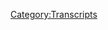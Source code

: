 {{Transcript
    | title         = [[71: August 4, 2017]]
    | caption       = [https://knowledgefight.libsyn.com/knowledge-fight-august-4-2017 Listen to this episode on Libsyn]
    | episodeNumber = [[71: August 4, 2017|71]]
    | length        = 02:28:51
}}

{{MessageBox
    | header     = Warning: Bot Generated Content
    | text       = This transcript was automatically generated by transcription software and likely contains many mistakes and misattributions. Please check the audio for definitive quotes, attribution, and context.
    | image      = N3yvass4myg91.webp
    | imagewidth = 50px
    | id         = warning
}}

{{TranscriptBlock
    | name      = Unknown Speaker
    | timestamp = 00:00:00.000
    | text      = Andy in Kansas, you're on the air. Thanks for holding
}}

{{TranscriptBlock
    | name      = Unknown Speaker
    | timestamp = 00:00:03.839
    | text      = Hello Alex, I'm a person color. I'm a huge fan. I love your work. I love you. Hey everybody welcome back to knowledge fight
}}

{{TranscriptBlock
    | name      = Unknown Speaker
    | timestamp = 00:00:09.380
    | text      = I'm Dan. I'm Jordan. We're a couple dudes
}}

{{TranscriptBlock
    | name      = Unknown Speaker
    | timestamp = 00:00:11.039
    | text      = You like to sit around drink novelty beverages and have a little chitchat about Alex Jones
}}

{{TranscriptBlock
    | name      = Unknown Speaker
    | timestamp = 00:00:15.039
    | text      = There is however a twist to that correct one important twist. There's one big one
}}

{{TranscriptBlock
    | name      = Unknown Speaker
    | timestamp = 00:00:19.879
    | text      = It's like a it's like our blues traveler if you it's like a structure
}}

{{TranscriptBlock
    | name      = Unknown Speaker
    | timestamp = 00:00:23.460
    | text      = If you were going to Doc's us, it would be with our hook. We're our show to be a pretzel
}}

{{TranscriptBlock
    | name      = Unknown Speaker
    | timestamp = 00:00:28.300
    | text      = this
}}

{{TranscriptBlock
    | name      = Unknown Speaker
    | timestamp = 00:00:29.500
    | text      = Would be the thing in the middle and that is that I know a lot about Alex Jones
}}

{{TranscriptBlock
    | name      = Unknown Speaker
    | timestamp = 00:00:33.219
    | text      = I don't know anything about Alex and there we find our dynamic. Absolutely today
}}

{{TranscriptBlock
    | name      = Unknown Speaker
    | timestamp = 00:00:37.179
    | text      = We are celebrating a little bit because you're about to go on vacation. I'm about to leave
}}

{{TranscriptBlock
    | name      = Unknown Speaker
    | timestamp = 00:00:41.219
    | text      = I'm about to go to Iceland and see the glaciers right before they disappear forever. Absolutely
}}

{{TranscriptBlock
    | name      = Unknown Speaker
    | timestamp = 00:00:46.219
    | text      = So this week might be a little strange on the podcast
}}

{{TranscriptBlock
    | name      = Unknown Speaker
    | timestamp = 00:00:48.299
    | text      = I might be trying to get some replacement Jordans to fill in here and there but I don't know. We'll see what happens
}}

{{TranscriptBlock
    | name      = Unknown Speaker
    | timestamp = 00:00:54.020
    | text      = But for now, we're celebrating safe travels to you, sir. Wonderful. Give my best to the people of Helsinki. Oh, yeah, wrong country. Yeah
}}

{{TranscriptBlock
    | name      = Unknown Speaker
    | timestamp = 00:01:02.700
    | text      = Reykjavik
}}

{{TranscriptBlock
    | name      = Unknown Speaker
    | timestamp = 00:01:05.459
    | text      = Now we also have in backup, oh
}}

{{TranscriptBlock
    | name      = Unknown Speaker
    | timestamp = 00:01:09.939
    | text      = Did I say we're drinking Boone's farm you said we're drinking Boone's
}}

{{TranscriptBlock
    | name      = Unknown Speaker
    | timestamp = 00:01:12.780
    | text      = I don't think I did I think I just said because we're celebrating and I was gonna get to the fact
}}

{{TranscriptBlock
    | name      = Unknown Speaker
    | timestamp = 00:01:16.659
    | text      = Oh, you didn't. All right, we got boons. I've had too much boons already. I've had a couple of sips and I am drunk
}}

{{TranscriptBlock
    | name      = Unknown Speaker
    | timestamp = 00:01:22.260
    | text      = Yeah, now we have backup for drinks though indeed. And that as you have told me is
}}

{{TranscriptBlock
    | name      = Unknown Speaker
    | timestamp = 00:01:28.620
    | text      = built around
}}

{{TranscriptBlock
    | name      = Unknown Speaker
    | timestamp = 00:01:30.140
    | text      = Patriot what color is that box of paps blue ribbon? There is a red. There's a red stripe
}}

{{TranscriptBlock
    | name      = Unknown Speaker
    | timestamp = 00:01:35.659
    | text      = There is there's it's got a white background and a blue ribbon and a blue goddamn ribbon. That's for America
}}

{{TranscriptBlock
    | name      = Unknown Speaker
    | timestamp = 00:01:42.099
    | text      = That's American America that's gonna come into play. That's gonna be very important. Yeah, but it's more Chicago America, but you know
}}

{{TranscriptBlock
    | name      = Unknown Speaker
    | timestamp = 00:01:49.099
    | text      = Look Chicago's a great part of America. We love it. Absolutely being the things we love
}}

{{TranscriptBlock
    | name      = Unknown Speaker
    | timestamp = 00:01:53.340
    | text      = I'd like to give a shout out to our new donator. What's going on out there Kyle? I'm a policy wonk
}}

{{TranscriptBlock
    | name      = Unknown Speaker
    | timestamp = 00:01:57.799
    | text      = Thank you for joining up with the show
}}

{{TranscriptBlock
    | name      = Unknown Speaker
    | timestamp = 00:01:59.459
    | text      = Welcome aboard Kyle if you would like to become a policy wonk yourself
}}

{{TranscriptBlock
    | name      = Unknown Speaker
    | timestamp = 00:02:02.819
    | text      = You can do so by going to knowledge fight calm and clicking the support the show button. You should you'll become a policy wonk
}}

{{TranscriptBlock
    | name      = Unknown Speaker
    | timestamp = 00:02:08.840
    | text      = I recommend it. It's a high status position in these here parts
}}

{{TranscriptBlock
    | name      = Unknown Speaker
    | timestamp = 00:02:12.659
    | text      = So Jordan in these parts. Yes before you go on vacation
}}

{{TranscriptBlock
    | name      = Unknown Speaker
    | timestamp = 00:02:16.699
    | text      = I wanted to you know sit down with you record this episode because I needed you
}}

{{TranscriptBlock
    | name      = Unknown Speaker
    | timestamp = 00:02:21.340
    | text      = I couldn't allow the idea of you going on vacation without being up to speed on the what's been going on in
}}

{{TranscriptBlock
    | name      = Unknown Speaker
    | timestamp = 00:02:27.740
    | text      = 2017 with Alex Jones. Oh, absolutely. That way I can jump right back in
}}

{{TranscriptBlock
    | name      = Unknown Speaker
    | timestamp = 00:02:31.500
    | text      = I'm sure nothing will happen in the next week. That will be very important. No the the rate of our political
}}

{{TranscriptBlock
    | name      = Unknown Speaker
    | timestamp = 00:02:37.099
    | text      = System and how everything is going. It's gonna be pretty static. Yeah, it's gonna calm down. It's really gonna be yeah
}}

{{TranscriptBlock
    | name      = Unknown Speaker
    | timestamp = 00:02:42.840
    | text      = Uh, so we're gonna be going over mostly August 4th
}}

{{TranscriptBlock
    | name      = Unknown Speaker
    | timestamp = 00:02:47.400
    | text      = Okay, Friday, August 4th, but in order to catch you up
}}

{{TranscriptBlock
    | name      = Unknown Speaker
    | timestamp = 00:02:50.699
    | text      = I'm going to be just discussing the narratives that Alex Jones has been pitching on August 2nd and 3rd
}}

{{TranscriptBlock
    | name      = Unknown Speaker
    | timestamp = 00:02:58.479
    | text      = Friday is the third right? No fourth
}}

{{TranscriptBlock
    | name      = Unknown Speaker
    | timestamp = 00:03:00.479
    | text      = We're recording this on Friday, holy shit, it's Friday, August 4th. Do you need to get to a plane? I'd rather not.
}}

{{TranscriptBlock
    | name      = Unknown Speaker
    | timestamp = 00:03:11.879
    | text      = That would be funny.
}}

{{TranscriptBlock
    | name      = Unknown Speaker
    | timestamp = 00:03:17.479
    | text      = You and your girlfriend both have the same date-based delusion
}}

{{TranscriptBlock
    | name      = Unknown Speaker
    | timestamp = 00:03:21.439
    | text      = So on the second, which is Wednesday
}}

{{TranscriptBlock
    | name      = Unknown Speaker
    | timestamp = 00:03:24.039
    | text      = Yeah, Alex Jones as I mentioned on the last episode on the first
}}

{{TranscriptBlock
    | name      = Unknown Speaker
    | timestamp = 00:03:27.800
    | text      = He was coming in with some new Seth Rich
}}

{{TranscriptBlock
    | name      = Unknown Speaker
    | timestamp = 00:03:32.080
    | text      = Shit. Yeah
}}

{{TranscriptBlock
    | name      = Unknown Speaker
    | timestamp = 00:03:34.280
    | text      = Yeah, he was coming in with another wrinkle in the Seth Rich case and then on the second he goes even harder
}}

{{TranscriptBlock
    | name      = Unknown Speaker
    | timestamp = 00:03:41.560
    | text      = He goes even further and that is because some audio was released of Seymour Hirsch
}}

{{TranscriptBlock
    | name      = Unknown Speaker
    | timestamp = 00:03:48.120
    | text      = award-winning journalist Seymour Hirsch
}}

{{TranscriptBlock
    | name      = Unknown Speaker
    | timestamp = 00:03:50.719
    | text      = Giving talking about how the Russian stuff is all nonsense and he knows
}}

{{TranscriptBlock
    | name      = Unknown Speaker
    | timestamp = 00:03:56.439
    | text      = who has like concocted all of it, uh-huh, and that he has been told by high-level sources that Seth Rich was the
}}

{{TranscriptBlock
    | name      = Unknown Speaker
    | timestamp = 00:04:06.479
    | text      = Fall guy. He was the guy. He was the guy who gave stuff to WikiLeaks
}}

{{TranscriptBlock
    | name      = Unknown Speaker
    | timestamp = 00:04:10.599
    | text      = But he also says I don't know if that murder was related to it. So that
}}

{{TranscriptBlock
    | name      = Unknown Speaker
    | timestamp = 00:04:16.319
    | text      = Could have just been a murder whatever you win some you lose. Crazy coincidence. It would be a crazy coincidence, right?
}}

{{TranscriptBlock
    | name      = Unknown Speaker
    | timestamp = 00:04:21.680
    | text      = So beyond that in the Seymour Hirsch tape, he's talking about how
}}

{{TranscriptBlock
    | name      = Unknown Speaker
    | timestamp = 00:04:25.000
    | text      = Seth Rich had come into possession of a bunch of these emails and what have you and
}}

{{TranscriptBlock
    | name      = Unknown Speaker
    | timestamp = 00:04:30.439
    | text      = He was trying to get money from WikiLeaks in exchange for me
}}

{{TranscriptBlock
    | name      = Unknown Speaker
    | timestamp = 00:04:34.199
    | text      = He was trying to sell them to WikiLeaks and he had indicated to people that he had given a locked
}}

{{TranscriptBlock
    | name      = Unknown Speaker
    | timestamp = 00:04:40.839
    | text      = Dropbox code a digital drop box right to some friends
}}

{{TranscriptBlock
    | name      = Unknown Speaker
    | timestamp = 00:04:45.000
    | text      = So even killing him wouldn't stop the dissemination of this information
}}

{{TranscriptBlock
    | name      = Unknown Speaker
    | timestamp = 00:04:48.519
    | text      = Uh-huh, that stuff would be very trackable also did hide stuff under a park bench indeed in Central Park. Yep
}}

{{TranscriptBlock
    | name      = Unknown Speaker
    | timestamp = 00:04:55.600
    | text      = Safest place absolutely like in the movies. Yeah, the problem with this narrative is
}}

{{TranscriptBlock
    | name      = Unknown Speaker
    | timestamp = 00:05:01.079
    | text      = first of all Seymour Hirsch
}}

{{TranscriptBlock
    | name      = Unknown Speaker
    | timestamp = 00:05:03.240
    | text      = the last statement that he gave was that he talked to
}}

{{TranscriptBlock
    | name      = Unknown Speaker
    | timestamp = 00:05:07.399
    | text      = The gentleman who oh god, this is such a twisted web
}}

{{TranscriptBlock
    | name      = Unknown Speaker
    | timestamp = 00:05:11.040
    | text      = So there was that Republican fundraiser that donor the big donor who had hired rod wheeler the private detective. Yes
}}

{{TranscriptBlock
    | name      = Unknown Speaker
    | timestamp = 00:05:19.040
    | text      = And got the family to sign off on it Seth Rich's family to sign off
}}

{{TranscriptBlock
    | name      = Unknown Speaker
    | timestamp = 00:05:23.839
    | text      = but he paid for it and was directing it and
}}

{{TranscriptBlock
    | name      = Unknown Speaker
    | timestamp = 00:05:26.399
    | text      = Now rod wheeler is suing Fox News for taking his words out of context and attributing quotes to him that he didn't say of course
}}

{{TranscriptBlock
    | name      = Unknown Speaker
    | timestamp = 00:05:32.959
    | text      = So that big donor is also the one who apparently recorded Seymour Hirsch saying these things
}}

{{TranscriptBlock
    | name      = Unknown Speaker
    | timestamp = 00:05:39.680
    | text      = I'm sure he doesn't have a vested interest in either direction. This is pure
}}

{{TranscriptBlock
    | name      = Unknown Speaker
    | timestamp = 00:05:44.439
    | text      = This is just about getting the truth out. Yes, and then beyond that Seymour Hirsch has said
}}

{{TranscriptBlock
    | name      = Unknown Speaker
    | timestamp = 00:05:52.519
    | text      = the only comment that he's made about the entire situation is that all he's heard is rumors and
}}

{{TranscriptBlock
    | name      = Unknown Speaker
    | timestamp = 00:05:59.519
    | text      = That the donor guy whose name always slips my mind
}}

{{TranscriptBlock
    | name      = Unknown Speaker
    | timestamp = 00:06:03.399
    | text      = I feel very bad about that
}}

{{TranscriptBlock
    | name      = Unknown Speaker
    | timestamp = 00:06:05.120
    | text      = But he actually just I think the quote was he heard two and two and put them together and made his own
}}

{{TranscriptBlock
    | name      = Unknown Speaker
    | timestamp = 00:06:12.920
    | text      = conclusion, okay now did Seymour
}}

{{TranscriptBlock
    | name      = Unknown Speaker
    | timestamp = 00:06:15.800
    | text      = Confirm that that was his voice and those were his recording. He does not made a comment about the actual tape
}}

{{TranscriptBlock
    | name      = Unknown Speaker
    | timestamp = 00:06:22.480
    | text      = Okay, it seems like it would be really important for him to make that comment. There are true
}}

{{TranscriptBlock
    | name      = Unknown Speaker
    | timestamp = 00:06:27.160
    | text      = There are some deep call. Well, I mean if you do a voice comparison, apparently it's pretty similar. Okay
}}

{{TranscriptBlock
    | name      = Unknown Speaker
    | timestamp = 00:06:31.800
    | text      = I don't know if I can scientifically say that. Yeah, it's believable that it is him
}}

{{TranscriptBlock
    | name      = Unknown Speaker
    | timestamp = 00:06:36.879
    | text      = But it is a real problem that he's you know
}}

{{TranscriptBlock
    | name      = Unknown Speaker
    | timestamp = 00:06:41.680
    | text      = making
}}

{{TranscriptBlock
    | name      = Unknown Speaker
    | timestamp = 00:06:42.879
    | text      = The statements that all I've heard is rumors and then on this tape. He's saying something that yeah
}}

{{TranscriptBlock
    | name      = Unknown Speaker
    | timestamp = 00:06:48.360
    | text      = It's coming off as not just rumors. Uh-huh, but it's explosive. Yeah, absolutely
}}

{{TranscriptBlock
    | name      = Unknown Speaker
    | timestamp = 00:06:54.480
    | text      = I mean the idea that Seymour Hirsch somebody who does have a
}}

{{TranscriptBlock
    | name      = Unknown Speaker
    | timestamp = 00:06:58.720
    | text      = a real track record in journalism as opposed to you know, all the people that we deal with the idea of him
}}

{{TranscriptBlock
    | name      = Unknown Speaker
    | timestamp = 00:07:06.680
    | text      = Giving credence to this I that you know, the Seth rich
}}

{{TranscriptBlock
    | name      = Unknown Speaker
    | timestamp = 00:07:10.360
    | text      = Conspiracy is a huge deal
}}

{{TranscriptBlock
    | name      = Unknown Speaker
    | timestamp = 00:07:12.879
    | text      = So if he isn't commenting on whether or not it's his voice and the audio comparison says it's him
}}

{{TranscriptBlock
    | name      = Unknown Speaker
    | timestamp = 00:07:19.439
    | text      = I think he's probably the guy who did it
}}

{{TranscriptBlock
    | name      = Unknown Speaker
    | timestamp = 00:07:22.879
    | text      = Yeah, yeah. Well, I
}}

{{TranscriptBlock
    | name      = Unknown Speaker
    | timestamp = 00:07:25.079
    | text      = I mean kill Seth rich. That's what he did. Yeah
}}

{{TranscriptBlock
    | name      = Unknown Speaker
    | timestamp = 00:07:29.639
    | text      = Wait, what are you talking about? I'm talking about Seymour Hirsch killed Seth rich. That's one theory. That's
}}

{{TranscriptBlock
    | name      = Unknown Speaker
    | timestamp = 00:07:36.360
    | text      = troubling if true troubling
}}

{{TranscriptBlock
    | name      = Unknown Speaker
    | timestamp = 00:07:38.639
    | text      = The thing that you also have to take into account with this is like Seymour Hirsch has won a couple of Pulitzer Prizes
}}

{{TranscriptBlock
    | name      = Unknown Speaker
    | timestamp = 00:07:44.240
    | text      = yeah, he is a
}}

{{TranscriptBlock
    | name      = Unknown Speaker
    | timestamp = 00:07:46.279
    | text      = Historically respected journalist. He's a real journalist, but he's also a guy who has believed
}}

{{TranscriptBlock
    | name      = Unknown Speaker
    | timestamp = 00:07:51.920
    | text      = Nonsense stories from anonymous sources
}}

{{TranscriptBlock
    | name      = Unknown Speaker
    | timestamp = 00:07:56.240
    | text      = Repeatedly throughout his career. Okay, there is a lot of criticism of him that you can find of people who are like
}}

{{TranscriptBlock
    | name      = Unknown Speaker
    | timestamp = 00:08:00.959
    | text      = This is absurd. This is absolutely absurd. He is believing
}}

{{TranscriptBlock
    | name      = Unknown Speaker
    | timestamp = 00:08:05.800
    | text      = People just telling him shit
}}

{{TranscriptBlock
    | name      = Unknown Speaker
    | timestamp = 00:08:07.319
    | text      = Yeah
}}

{{TranscriptBlock
    | name      = Unknown Speaker
    | timestamp = 00:08:07.560
    | text      = Like and he's even said that he has a different journalistic standard that he keeps himself to
}}

{{TranscriptBlock
    | name      = Unknown Speaker
    | timestamp = 00:08:16.360
    | text      = So if he gives a speech he doesn't have to hold himself to the standards that he has to hold to writing
}}

{{TranscriptBlock
    | name      = Unknown Speaker
    | timestamp = 00:08:21.360
    | text      = So he said quote sometimes I change events dates and places
}}

{{TranscriptBlock
    | name      = Unknown Speaker
    | timestamp = 00:08:25.600
    | text      = I can't fudge what I write, but I can certainly fudge what I say
}}

{{TranscriptBlock
    | name      = Unknown Speaker
    | timestamp = 00:08:32.799
    | text      = Sound great. Yeah, I can't lie when I publish things, but I will lie all the time if I'm talking or I can lie
}}

{{TranscriptBlock
    | name      = Unknown Speaker
    | timestamp = 00:08:40.039
    | text      = Yeah, and then there was also a really high-profile thing the fact that he didn't say forget the dates or you know, maybe I
}}

{{TranscriptBlock
    | name      = Unknown Speaker
    | timestamp = 00:08:47.340
    | text      = Missed you know mistranslated them. He said fudge which kind of suggests he's lying intentionally
}}

{{TranscriptBlock
    | name      = Unknown Speaker
    | timestamp = 00:08:53.500
    | text      = Yeah, so the other thing is that there was a pretty high high-profile incident of him
}}

{{TranscriptBlock
    | name      = Unknown Speaker
    | timestamp = 00:08:59.379
    | text      = claiming that the
}}

{{TranscriptBlock
    | name      = Unknown Speaker
    | timestamp = 00:09:01.940
    | text      = Abu Ghraib prison that soldiers were raping little boys and that they were being videotaped
}}

{{TranscriptBlock
    | name      = Unknown Speaker
    | timestamp = 00:09:08.740
    | text      = To terrorize people to terrorize detainees and the soundtrack of the screams would play
}}

{{TranscriptBlock
    | name      = Unknown Speaker
    | timestamp = 00:09:14.460
    | text      = And stuff like that. Wait American soldiers were raping little boys
}}

{{TranscriptBlock
    | name      = Unknown Speaker
    | timestamp = 00:09:18.659
    | text      = That was the that was the contention Wow, and it turns out that when he was pressed on that
}}

{{TranscriptBlock
    | name      = Unknown Speaker
    | timestamp = 00:09:25.580
    | text      = he pretty much backed down to saying
}}

{{TranscriptBlock
    | name      = Unknown Speaker
    | timestamp = 00:09:30.620
    | text      = Look some
}}

{{TranscriptBlock
    | name      = Unknown Speaker
    | timestamp = 00:09:32.620
    | text      = Contractor might have raped a young boy and someone might have taken a picture of it
}}

{{TranscriptBlock
    | name      = Unknown Speaker
    | timestamp = 00:09:37.740
    | text      = It's like well, there's a bit of a difference between these two stories. Yeah, I don't know what you like that embellish
}}

{{TranscriptBlock
    | name      = Unknown Speaker
    | timestamp = 00:09:43.460
    | text      = But I wouldn't put it beyond Blackwater. They've done all the all the atrocities you can do
}}

{{TranscriptBlock
    | name      = Unknown Speaker
    | timestamp = 00:09:48.820
    | text      = I'm not talking about what's true and what's not I'm talking about what is made what claims are made and then what?
}}

{{TranscriptBlock
    | name      = Unknown Speaker
    | timestamp = 00:09:55.539
    | text      = Explanations are given when asked about those claims. Yes
}}

{{TranscriptBlock
    | name      = Unknown Speaker
    | timestamp = 00:09:58.460
    | text      = So though Seymour Hersh does have a good track record with like the my lie massacre other things he's uncovered
}}

{{TranscriptBlock
    | name      = Unknown Speaker
    | timestamp = 00:10:04.539
    | text      = he does also have a problematic history of embellishing admitting he embellishes and
}}

{{TranscriptBlock
    | name      = Unknown Speaker
    | timestamp = 00:10:09.820
    | text      = and believing anonymous sources that are probably lying to him or
}}

{{TranscriptBlock
    | name      = Unknown Speaker
    | timestamp = 00:10:14.299
    | text      = Unreliable gotcha that has happened a bunch
}}

{{TranscriptBlock
    | name      = Unknown Speaker
    | timestamp = 00:10:16.100
    | text      = So I don't I can't take Seymour Hersh's word totally at face value from this anonymous
}}

{{TranscriptBlock
    | name      = Unknown Speaker
    | timestamp = 00:10:22.379
    | text      = Anonymously sourced clip right is published on Cassandra Fairbanks his website
}}

{{TranscriptBlock
    | name      = Unknown Speaker
    | timestamp = 00:10:26.980
    | text      = That's where I know that so it also has like a Providence problem like where it's ending up coming from
}}

{{TranscriptBlock
    | name      = Unknown Speaker
    | timestamp = 00:10:33.299
    | text      = Yeah, so Alex Jones is screaming about this for most of the day
}}

{{TranscriptBlock
    | name      = Unknown Speaker
    | timestamp = 00:10:36.419
    | text      = But I don't want to listen to that because it's nonsense so I have this clip instead for you
}}

{{TranscriptBlock
    | name      = Unknown Speaker
    | timestamp = 00:10:42.299
    | text      = And it's him sort of talking about
}}

{{TranscriptBlock
    | name      = Unknown Speaker
    | timestamp = 00:10:44.700
    | text      = He's still a little mad about John Oliver course and so he's in the middle of a plug and he
}}

{{TranscriptBlock
    | name      = Unknown Speaker
    | timestamp = 00:10:49.779
    | text      = Here's what he says with just water
}}

{{TranscriptBlock
    | name      = Unknown Speaker
    | timestamp = 00:10:52.980
    | text      = It tastes okay
}}

{{TranscriptBlock
    | name      = Unknown Speaker
    | timestamp = 00:10:55.980
    | text      = And I want you to try it with milk and a few ice cubes and tell me if it doesn't taste delicious
}}

{{TranscriptBlock
    | name      = Unknown Speaker
    | timestamp = 00:11:02.539
    | text      = The issue is though a lot of folks are using it for weight loss because it's so filling
}}

{{TranscriptBlock
    | name      = Unknown Speaker
    | timestamp = 00:11:09.740
    | text      = That's why some people now are actually
}}

{{TranscriptBlock
    | name      = Unknown Speaker
    | timestamp = 00:11:11.899
    | text      = Whipping it up in a blender and then freezing and eating it like telling yogurt ice cream or something
}}

{{TranscriptBlock
    | name      = Unknown Speaker
    | timestamp = 00:11:16.740
    | text      = I mean it we're gonna do a whole I'm doing a taste test. I think I'm going to
}}

{{TranscriptBlock
    | name      = Unknown Speaker
    | timestamp = 00:11:22.100
    | text      = Go down the hike and bike trail the whole setup and do a taste test of it
}}

{{TranscriptBlock
    | name      = Unknown Speaker
    | timestamp = 00:11:27.580
    | text      = Pepsi challenge from
}}

{{TranscriptBlock
    | name      = Unknown Speaker
    | timestamp = 00:11:29.580
    | text      = a
}}

{{TranscriptBlock
    | name      = Unknown Speaker
    | timestamp = 00:11:31.620
    | text      = Place like
}}

{{TranscriptBlock
    | name      = Unknown Speaker
    | timestamp = 00:11:32.980
    | text      = Wendy's if you're getting a frosty you're gonna get it from someplace like Wendy's maybe
}}

{{TranscriptBlock
    | name      = Unknown Speaker
    | timestamp = 00:11:38.340
    | text      = I'm gonna get a Big Mac
}}

{{TranscriptBlock
    | name      = Unknown Speaker
    | timestamp = 00:11:40.500
    | text      = like
}}

{{TranscriptBlock
    | name      = Unknown Speaker
    | timestamp = 00:11:41.740
    | text      = McDonald's I'm gonna get a peanut-buster parfait from a place that's like Wendy's as well. How dare you it's from the brazier
}}

{{TranscriptBlock
    | name      = Unknown Speaker
    | timestamp = 00:11:47.419
    | text      = It's from the Dairy Queen. I used to work there when I was 15. It was a miserable time
}}

{{TranscriptBlock
    | name      = Unknown Speaker
    | timestamp = 00:11:51.779
    | text      = So you have a lot of brand loyalty, but I did eat a lot of peanut-buster parfaits to lose weight
}}

{{TranscriptBlock
    | name      = Unknown Speaker
    | timestamp = 00:11:55.779
    | text      = They're so filling they were so filling right? That's him skirting the line of saying. This is a weight loss
}}

{{TranscriptBlock
    | name      = Unknown Speaker
    | timestamp = 00:12:03.379
    | text      = That's right on the line it is a lot of people are using it for weight loss because it tastes so bad
}}

{{TranscriptBlock
    | name      = Unknown Speaker
    | timestamp = 00:12:09.019
    | text      = You never want to eat again, right?
}}

{{TranscriptBlock
    | name      = Unknown Speaker
    | timestamp = 00:12:10.779
    | text      = Right, but you isn't it fascinating how like he's still it's still just in his craw that John Oliver
}}

{{TranscriptBlock
    | name      = Unknown Speaker
    | timestamp = 00:12:17.259
    | text      = Insinuated that one of his products tastes bad. Oh this and used his own reaction as evidence. Yeah, he's
}}

{{TranscriptBlock
    | name      = Unknown Speaker
    | timestamp = 00:12:23.340
    | text      = Furious about that. Yeah. No, that's completely in character
}}

{{TranscriptBlock
    | name      = Unknown Speaker
    | timestamp = 00:12:26.899
    | text      = I buy that I would be shocked if he just moved on from that totally like this is this is an affront to him
}}

{{TranscriptBlock
    | name      = Unknown Speaker
    | timestamp = 00:12:33.139
    | text      = This is an affront to his business and this is a reason that people might not buy shit
}}

{{TranscriptBlock
    | name      = Unknown Speaker
    | timestamp = 00:12:38.220
    | text      = Which is the only thing he cannot abide. Yeah, and he's petty. Yeah
}}

{{TranscriptBlock
    | name      = Unknown Speaker
    | timestamp = 00:12:43.379
    | text      = yes, so that's you know, most of the substance of the second is taken up with the
}}

{{TranscriptBlock
    | name      = Unknown Speaker
    | timestamp = 00:12:50.740
    | text      = The Seth rich narrative and I want to be fully fucking clear about this
}}

{{TranscriptBlock
    | name      = Unknown Speaker
    | timestamp = 00:12:57.259
    | text      = Infowars as an institution should I mean first of all, they don't have any credibility to begin with none
}}

{{TranscriptBlock
    | name      = Unknown Speaker
    | timestamp = 00:13:02.820
    | text      = But they should have lost their credibility
}}

{{TranscriptBlock
    | name      = Unknown Speaker
    | timestamp = 00:13:05.340
    | text      = Vis-a-vis Seth rich when they tried to pull that stunt where Jerome Corsi might get murdered this week. Yeah
}}

{{TranscriptBlock
    | name      = Unknown Speaker
    | timestamp = 00:13:11.220
    | text      = That's right. That's right. How quick we forget
}}

{{TranscriptBlock
    | name      = Unknown Speaker
    | timestamp = 00:13:15.500
    | text      = They pretended that Jerome Corsi was gonna get murdered is Jerome Corsi still alive
}}

{{TranscriptBlock
    | name      = Unknown Speaker
    | timestamp = 00:13:20.580
    | text      = Yes, he was just on the other day. I mean now I don't know as we record is Jerome Corsi alive
}}

{{TranscriptBlock
    | name      = Unknown Speaker
    | timestamp = 00:13:26.700
    | text      = This is Friday, August 4th. If by Monday, we don't know whether or not he's alive. I think we know what happened
}}

{{TranscriptBlock
    | name      = Unknown Speaker
    | timestamp = 00:13:33.360
    | text      = You're doing another weekend. I think we know what happened. This is bullshit. Seymour Hirsch killed him
}}

{{TranscriptBlock
    | name      = Unknown Speaker
    | timestamp = 00:13:39.220
    | text      = God got a lot of gotta keep eyes on that Hirsch
}}

{{TranscriptBlock
    | name      = Unknown Speaker
    | timestamp = 00:13:42.299
    | text      = Hirsch or the ghost of Seth rich did it I will buy both could have been a vindictive ghost. Absolutely
}}

{{TranscriptBlock
    | name      = Unknown Speaker
    | timestamp = 00:13:47.139
    | text      = So we move on to August 3rd, and it's Seth Rich's bones that are in that broth
}}

{{TranscriptBlock
    | name      = Unknown Speaker
    | timestamp = 00:13:53.379
    | text      = weight loss
}}

{{TranscriptBlock
    | name      = Unknown Speaker
    | timestamp = 00:13:56.820
    | text      = So
}}

{{TranscriptBlock
    | name      = Unknown Speaker
    | timestamp = 00:13:58.860
    | text      = Alex
}}

{{TranscriptBlock
    | name      = Unknown Speaker
    | timestamp = 00:14:00.580
    | text      = Surprisingly much to my surprise
}}

{{TranscriptBlock
    | name      = Unknown Speaker
    | timestamp = 00:14:02.620
    | text      = He actually drops the separate narrative just immediately
}}

{{TranscriptBlock
    | name      = Unknown Speaker
    | timestamp = 00:14:06.580
    | text      = You know why because on the third it came out that that info warrior got fired from the government
}}

{{TranscriptBlock
    | name      = Unknown Speaker
    | timestamp = 00:14:13.299
    | text      = So that was the story where oh, yeah
}}

{{TranscriptBlock
    | name      = Unknown Speaker
    | timestamp = 00:14:16.860
    | text      = That's right. The guy put out the whole globalist than a rather got fired from the National Security Board
}}

{{TranscriptBlock
    | name      = Unknown Speaker
    | timestamp = 00:14:22.620
    | text      = Good department and I see yeah
}}

{{TranscriptBlock
    | name      = Unknown Speaker
    | timestamp = 00:14:25.059
    | text      = because he had written a paper that had to do with how the globalists were trying to team up with
}}

{{TranscriptBlock
    | name      = Unknown Speaker
    | timestamp = 00:14:31.019
    | text      = The Islamic assists to overrun the country. Yeah, and
}}

{{TranscriptBlock
    | name      = Unknown Speaker
    | timestamp = 00:14:34.820
    | text      = HR McMaster said oh
}}

{{TranscriptBlock
    | name      = Unknown Speaker
    | timestamp = 00:14:37.379
    | text      = No, no you get out
}}

{{TranscriptBlock
    | name      = Unknown Speaker
    | timestamp = 00:14:39.100
    | text      = You get out cuz you are crazy. Yeah, of course, Alex Jones sees that as
}}

{{TranscriptBlock
    | name      = Unknown Speaker
    | timestamp = 00:14:43.700
    | text      = HR McMaster is a fucking globalist course, and he's trying to keep our people out
}}

{{TranscriptBlock
    | name      = Unknown Speaker
    | timestamp = 00:14:49.379
    | text      = And of course shoot as we all should from everywhere, but hold on
}}

{{TranscriptBlock
    | name      = Unknown Speaker
    | timestamp = 00:14:54.379
    | text      = I don't want to get a peanut-buster parfait from an info warrior. We're talking about Wendy's
}}

{{TranscriptBlock
    | name      = Unknown Speaker
    | timestamp = 00:14:59.379
    | text      = place like it gotcha, uh
}}

{{TranscriptBlock
    | name      = Unknown Speaker
    | timestamp = 00:15:01.379
    | text      = the thing that I think is super fascinating is if
}}

{{TranscriptBlock
    | name      = Unknown Speaker
    | timestamp = 00:15:05.539
    | text      = Alex himself believed that Seth rich was murdered by the DNC as his narrative would lead you to believe he believes
}}

{{TranscriptBlock
    | name      = Unknown Speaker
    | timestamp = 00:15:13.179
    | text      = He wouldn't stop
}}

{{TranscriptBlock
    | name      = Unknown Speaker
    | timestamp = 00:15:15.740
    | text      = Talking about it, right?
}}

{{TranscriptBlock
    | name      = Unknown Speaker
    | timestamp = 00:15:16.860
    | text      = He makes a big deal out of it for a day so he can come back to it a week down the road two
}}

{{TranscriptBlock
    | name      = Unknown Speaker
    | timestamp = 00:15:21.179
    | text      = Weeks down the road to become one of his new way stones, right? He just gets bored by it's like this would unravel everything
}}

{{TranscriptBlock
    | name      = Unknown Speaker
    | timestamp = 00:15:27.259
    | text      = Why don't you keep going down that road you dumb dumb? It's boring because well, he also just knows there's nothing here
}}

{{TranscriptBlock
    | name      = Unknown Speaker
    | timestamp = 00:15:31.899
    | text      = Yeah, of course. He knows that, you know push too far you start to realize. Oh my god
}}

{{TranscriptBlock
    | name      = Unknown Speaker
    | timestamp = 00:15:35.539
    | text      = It's other Russian aligned propagandists who are putting out this information
}}

{{TranscriptBlock
    | name      = Unknown Speaker
    | timestamp = 00:15:39.299
    | text      = shit
}}

{{TranscriptBlock
    | name      = Unknown Speaker
    | timestamp = 00:15:40.659
    | text      = So the thing that I think is really fascinating. I think you're gonna love this too. I think everyone's gonna love this. Okay is that
}}

{{TranscriptBlock
    | name      = Unknown Speaker
    | timestamp = 00:15:48.860
    | text      = Alex's main complaint is that they're trying to encircle Trump
}}

{{TranscriptBlock
    | name      = Unknown Speaker
    | timestamp = 00:15:53.860
    | text      = They're trying to cut off all communication with him from people who aren't approved by HR McMaster
}}

{{TranscriptBlock
    | name      = Unknown Speaker
    | timestamp = 00:16:00.700
    | text      = General Kelly, uh-huh, and who's the third one? I don't know bad dog Mattis
}}

{{TranscriptBlock
    | name      = Unknown Speaker
    | timestamp = 00:16:06.220
    | text      = So you got these this triangle of generals and hey, I'm with you. I don't want generals all over the place
}}

{{TranscriptBlock
    | name      = Unknown Speaker
    | timestamp = 00:16:12.980
    | text      = No, I'm not thrilled with that. I'm guessing they're gonna think everything is a nail and use the hammer that they're used to
}}

{{TranscriptBlock
    | name      = Unknown Speaker
    | timestamp = 00:16:18.539
    | text      = Yeah, that's I don't want a military coup. No, it turns out Alex doesn't either
}}

{{TranscriptBlock
    | name      = Unknown Speaker
    | timestamp = 00:16:23.539
    | text      = But what we have very different views on it because he thinks the globalists are using these generals to get Trump out in a military
}}

{{TranscriptBlock
    | name      = Unknown Speaker
    | timestamp = 00:16:31.259
    | text      = coup whereas
}}

{{TranscriptBlock
    | name      = Unknown Speaker
    | timestamp = 00:16:32.860
    | text      = Rational minds would look at it and say huh? You know what? He appointed all those generals. Yeah
}}

{{TranscriptBlock
    | name      = Unknown Speaker
    | timestamp = 00:16:37.980
    | text      = It's clearly doing this on purpose. Maybe they'll affect a coup for him
}}

{{TranscriptBlock
    | name      = Unknown Speaker
    | timestamp = 00:16:42.500
    | text      = Or maybe they will just maybe he's just frankly Trump is a moron
}}

{{TranscriptBlock
    | name      = Unknown Speaker
    | timestamp = 00:16:47.539
    | text      = Yeah, they can just tell him what they want him to do and he'll do it. You have an effective. Yeah
}}

{{TranscriptBlock
    | name      = Unknown Speaker
    | timestamp = 00:16:52.539
    | text      = It's effectively a military junta at this point. Hmm if the if the cabinet is all people it's it's
}}

{{TranscriptBlock
    | name      = Unknown Speaker
    | timestamp = 00:16:59.379
    | text      = It's fucking dr. Strangelove. Well, that's what we're dealing with to some extent
}}

{{TranscriptBlock
    | name      = Unknown Speaker
    | timestamp = 00:17:04.259
    | text      = So Alex believes that and maybe it's true. Maybe it's not I don't know that Trump is becoming incredibly isolated from outside
}}

{{TranscriptBlock
    | name      = Unknown Speaker
    | timestamp = 00:17:11.500
    | text      = Information sources right kill the snake at the head. And so he has he has this
}}

{{TranscriptBlock
    | name      = Unknown Speaker
    | timestamp = 00:17:16.500
    | text      = to say that I think is
}}

{{TranscriptBlock
    | name      = Unknown Speaker
    | timestamp = 00:17:18.819
    | text      = Fascinating because it it belies that something that he's based his entire
}}

{{TranscriptBlock
    | name      = Unknown Speaker
    | timestamp = 00:17:22.859
    | text      = Position on Trump on is a complete lie and he knows it and then folks that Trump has brought in
}}

{{TranscriptBlock
    | name      = Unknown Speaker
    | timestamp = 00:17:31.180
    | text      = To the National Security Council and brought in the State Department are writing papers on this for the State Department
}}

{{TranscriptBlock
    | name      = Unknown Speaker
    | timestamp = 00:17:36.980
    | text      = I have it my stack and they're getting fired. There's nobody in the State Department
}}

{{TranscriptBlock
    | name      = Unknown Speaker
    | timestamp = 00:17:43.059
    | text      = for writing papers quoting globalists quoting Peter Sutherland Al Gore
}}

{{TranscriptBlock
    | name      = Unknown Speaker
    | timestamp = 00:17:49.859
    | text      = and
}}

{{TranscriptBlock
    | name      = Unknown Speaker
    | timestamp = 00:17:51.339
    | text      = Of course George Soros in the BBC
}}

{{TranscriptBlock
    | name      = Unknown Speaker
    | timestamp = 00:17:54.339
    | text      = Saying we're getting rid of the West. We're getting rid of Europe. We're getting rid of free market. We're using Muslims to do it
}}

{{TranscriptBlock
    | name      = Unknown Speaker
    | timestamp = 00:18:00.099
    | text      = He is taking everything out of context. These people are not saying that that's what they're doing. It's in the BBC
}}

{{TranscriptBlock
    | name      = Unknown Speaker
    | timestamp = 00:18:06.019
    | text      = It's not but then beyond that I want you to keep like keep track of this
}}

{{TranscriptBlock
    | name      = Unknown Speaker
    | timestamp = 00:18:11.220
    | text      = Soros has been a globalist forever. Yeah, and Alex is mine. Oh, yeah
}}

{{TranscriptBlock
    | name      = Unknown Speaker
    | timestamp = 00:18:15.980
    | text      = This isn't a recent interview. He did with the BBC
}}

{{TranscriptBlock
    | name      = Unknown Speaker
    | timestamp = 00:18:18.259
    | text      = And everything that Al Gore has been doing has been on record. It's not it's not like last week
}}

{{TranscriptBlock
    | name      = Unknown Speaker
    | timestamp = 00:18:24.900
    | text      = He did something real globalist II or something like that like touch a glowing orb, right?
}}

{{TranscriptBlock
    | name      = Unknown Speaker
    | timestamp = 00:18:29.660
    | text      = Right, you didn't do any of those sorts of things. So all this is stuff that's in the past
}}

{{TranscriptBlock
    | name      = Unknown Speaker
    | timestamp = 00:18:33.700
    | text      = That's important to remember as the rest of this clip goes on and that Alex is lying about what globalists say
}}

{{TranscriptBlock
    | name      = Unknown Speaker
    | timestamp = 00:18:39.539
    | text      = admitting the plan and
}}

{{TranscriptBlock
    | name      = Unknown Speaker
    | timestamp = 00:18:42.420
    | text      = they don't want that being given out the government, but they've already admitted it and
}}

{{TranscriptBlock
    | name      = Unknown Speaker
    | timestamp = 00:18:46.940
    | text      = and Trump's a really smart guy when it comes to basic free market policy and trying to run the country but
}}

{{TranscriptBlock
    | name      = Unknown Speaker
    | timestamp = 00:18:52.940
    | text      = Folks that have talked to the president recently when you talk to him
}}

{{TranscriptBlock
    | name      = Unknown Speaker
    | timestamp = 00:18:57.140
    | text      = Reportedly those that have talked to him at length. I mean hour-long conversations. He's basically winking
}}

{{TranscriptBlock
    | name      = Unknown Speaker
    | timestamp = 00:19:03.900
    | text      = He doesn't know about a lot of this and they're isolating more and more
}}

{{TranscriptBlock
    | name      = Unknown Speaker
    | timestamp = 00:19:08.240
    | text      = The one little pinhole he gets now is Sean Hannity that he watches most nights. No, that's the pinhole
}}

{{TranscriptBlock
    | name      = Unknown Speaker
    | timestamp = 00:19:14.579
    | text      = And so thank God that's why they're trying to fire him
}}

{{TranscriptBlock
    | name      = Unknown Speaker
    | timestamp = 00:19:18.099
    | text      = So beyond that being kind of alarming that his pinhole into the world is Sean Hannity
}}

{{TranscriptBlock
    | name      = Unknown Speaker
    | timestamp = 00:19:23.299
    | text      = Yeah, the it's it's a great that the only way he gets a window into the outside world is through Sean
}}

{{TranscriptBlock
    | name      = Unknown Speaker
    | timestamp = 00:19:30.579
    | text      = Goddamn Hannity well beyond that
}}

{{TranscriptBlock
    | name      = Unknown Speaker
    | timestamp = 00:19:32.660
    | text      = I think what's more important to point out is that he's talking about what this guy was writing in these reports about
}}

{{TranscriptBlock
    | name      = Unknown Speaker
    | timestamp = 00:19:39.180
    | text      = globalists and all this shit
}}

{{TranscriptBlock
    | name      = Unknown Speaker
    | timestamp = 00:19:40.420
    | text      = Yeah, which is stuff deep in the past and Alex is saying that people who are talking to the president are saying that he's not
}}

{{TranscriptBlock
    | name      = Unknown Speaker
    | timestamp = 00:19:47.180
    | text      = Aware of that stuff which flies right in the no
}}

{{TranscriptBlock
    | name      = Unknown Speaker
    | timestamp = 00:19:50.099
    | text      = He's not a secret patriot that it flies right in the face of this clip from January 19th of this year. I
}}

{{TranscriptBlock
    | name      = Unknown Speaker
    | timestamp = 00:19:58.019
    | text      = Tell you it's an incredible time to be alive history's happening Trump's for real. He's anti New World Order
}}

{{TranscriptBlock
    | name      = Unknown Speaker
    | timestamp = 00:20:04.299
    | text      = He was let in on the whole communist
}}

{{TranscriptBlock
    | name      = Unknown Speaker
    | timestamp = 00:20:06.359
    | text      = Globalist plan back in the 60s by the congressional experts that had access to all the classified files
}}

{{TranscriptBlock
    | name      = Unknown Speaker
    | timestamp = 00:20:13.759
    | text      = And they went information. I'm releasing here on air and nobody else has I just want everybody to know that
}}

{{TranscriptBlock
    | name      = Unknown Speaker
    | timestamp = 00:20:18.559
    | text      = I think now is the time to even release that information
}}

{{TranscriptBlock
    | name      = Unknown Speaker
    | timestamp = 00:20:22.400
    | text      = So people understand exactly why Trump has been a patriot sleeper cell and I always said what if we had people
}}

{{TranscriptBlock
    | name      = Unknown Speaker
    | timestamp = 00:20:29.319
    | text      = That went along with the system like the leftists have done, but we're actually sleeper cells the other way around
}}

{{TranscriptBlock
    | name      = Unknown Speaker
    | timestamp = 00:20:34.519
    | text      = And it turns out that that's exactly what Donald Trump is
}}

{{TranscriptBlock
    | name      = Unknown Speaker
    | timestamp = 00:20:38.880
    | text      = But he doesn't know who Peter Sutherland is or what his plan dating back to that
}}

{{TranscriptBlock
    | name      = Unknown Speaker
    | timestamp = 00:20:44.079
    | text      = Oh, he's known about all of this since the 60s. What the fuck is wrong with you? What the fuck?
}}

{{TranscriptBlock
    | name      = Unknown Speaker
    | timestamp = 00:20:49.359
    | text      = Where is the what are you making up all of it? Yeah, it has to be all of it. Of course of
}}

{{TranscriptBlock
    | name      = Unknown Speaker
    | timestamp = 00:20:55.000
    | text      = Fucking course. Oh
}}

{{TranscriptBlock
    | name      = Unknown Speaker
    | timestamp = 00:20:56.839
    | text      = He doesn't know about this stuff
}}

{{TranscriptBlock
    | name      = Unknown Speaker
    | timestamp = 00:20:58.480
    | text      = He needs this guy in the National Security Committee to write papers for him to keep him abreast of all these past
}}

{{TranscriptBlock
    | name      = Unknown Speaker
    | timestamp = 00:21:04.160
    | text      = Globalist act. He's a sleeper cell. He's been doing it since the 60s. He's been hip to all this. We've got a patriot
}}

{{TranscriptBlock
    | name      = Unknown Speaker
    | timestamp = 00:21:10.079
    | text      = He's re sleeper selling though. That's what he's doing cuz cuz try that's interesting cuz Trump may have
}}

{{TranscriptBlock
    | name      = Unknown Speaker
    | timestamp = 00:21:17.420
    | text      = Early-onset dementia. He has re sleeper selling. I think that's what's going on. That would make him the perfect
}}

{{TranscriptBlock
    | name      = Unknown Speaker
    | timestamp = 00:21:23.960
    | text      = Exactly deep cover guy. He doesn't know he doesn't even know. Yeah
}}

{{TranscriptBlock
    | name      = Unknown Speaker
    | timestamp = 00:21:27.799
    | text      = Yeah, it's not until he's activated by the digital Dropbox. So that as it relates to
}}

{{TranscriptBlock
    | name      = Unknown Speaker
    | timestamp = 00:21:34.759
    | text      = Trump being a secret anti globalist gentleman
}}

{{TranscriptBlock
    | name      = Unknown Speaker
    | timestamp = 00:21:39.960
    | text      = Who's at the door, I think it's a globalist it's a globalist at the door. Yeah, keep it locked end of this bit
}}

{{TranscriptBlock
    | name      = Unknown Speaker
    | timestamp = 00:21:48.880
    | text      = You're busted Alex you busted Alex
}}

{{TranscriptBlock
    | name      = Unknown Speaker
    | timestamp = 00:21:50.960
    | text      = so we go on a little bit on August 3rd, and he wants to talk more specifically about McMaster and these these other generals the
}}

{{TranscriptBlock
    | name      = Unknown Speaker
    | timestamp = 00:21:58.960
    | text      = Kelly and
}}

{{TranscriptBlock
    | name      = Unknown Speaker
    | timestamp = 00:22:00.759
    | text      = mad dog
}}

{{TranscriptBlock
    | name      = Unknown Speaker
    | timestamp = 00:22:02.140
    | text      = So you he's gonna he says this I don't want anybody named mad dog running the country doesn't sound great
}}

{{TranscriptBlock
    | name      = Unknown Speaker
    | timestamp = 00:22:08.180
    | text      = That's a bet. Look you can be a fighter pilot. You can be maverick. You can be mad dog. You can be Iceman
}}

{{TranscriptBlock
    | name      = Unknown Speaker
    | timestamp = 00:22:14.220
    | text      = you shouldn't be running the fucking country at the same time he seems much more competent and
}}

{{TranscriptBlock
    | name      = Unknown Speaker
    | timestamp = 00:22:19.660
    | text      = Sensible than a lot of the other people we got in the mix. That's true
}}

{{TranscriptBlock
    | name      = Unknown Speaker
    | timestamp = 00:22:24.819
    | text      = Still not good. Not great. But anyway, Alex has a different complaint about them than we do
}}

{{TranscriptBlock
    | name      = Unknown Speaker
    | timestamp = 00:22:31.140
    | text      = And he makes it here
}}

{{TranscriptBlock
    | name      = Unknown Speaker
    | timestamp = 00:22:32.579
    | text      = This is a lot bigger than you guys retiring with some Saudi deal or some five million dollar a year defense contract
}}

{{TranscriptBlock
    | name      = Unknown Speaker
    | timestamp = 00:22:38.759
    | text      = She can go play golf and live in your big fancy house with your stupid trophy wife like the president
}}

{{TranscriptBlock
    | name      = Unknown Speaker
    | timestamp = 00:22:43.460
    | text      = The globalists want to kill the country and are you really gonna ally with a billion and a half Muslims and really sell us
}}

{{TranscriptBlock
    | name      = Unknown Speaker
    | timestamp = 00:22:50.900
    | text      = Out to them because that's what's going on
}}

{{TranscriptBlock
    | name      = Unknown Speaker
    | timestamp = 00:22:52.599
    | text      = And and do you think you're ever gonna get away with that you think Trump is your problem?
}}

{{TranscriptBlock
    | name      = Unknown Speaker
    | timestamp = 00:22:58.380
    | text      = Trump's only one wave in this one manifestation of the awakening
}}

{{TranscriptBlock
    | name      = Unknown Speaker
    | timestamp = 00:23:02.460
    | text      = You're never putting the genie back in the bottle. You must join with us
}}

{{TranscriptBlock
    | name      = Unknown Speaker
    | timestamp = 00:23:08.619
    | text      = You must join with a republic. You must join with prosperity. You must join with Christianity
}}

{{TranscriptBlock
    | name      = Unknown Speaker
    | timestamp = 00:23:14.859
    | text      = You must join with common sense. You must join with the Renaissance. You must join with your ancestors and be honorable
}}

{{TranscriptBlock
    | name      = Unknown Speaker
    | timestamp = 00:23:24.619
    | text      = Which ones
}}

{{TranscriptBlock
    | name      = Unknown Speaker
    | timestamp = 00:23:27.420
    | text      = Confederate the old unwritten tradition the US military
}}

{{TranscriptBlock
    | name      = Unknown Speaker
    | timestamp = 00:23:30.180
    | text      = To kill all the Native Americans in charge of things that haven't shown their honorably brass and we also come from bad families
}}

{{TranscriptBlock
    | name      = Unknown Speaker
    | timestamp = 00:23:38.259
    | text      = In general you had to come from good families because you got to trust the genetic type of a person
}}

{{TranscriptBlock
    | name      = Unknown Speaker
    | timestamp = 00:23:48.619
    | text      = You are this new world order believing you're in this big multi-dimensional complex system of
}}

{{TranscriptBlock
    | name      = Unknown Speaker
    | timestamp = 00:23:54.220
    | text      = of joining with Islam on the grand chessboard to project power into the future and to control Islam as your
}}

{{TranscriptBlock
    | name      = Unknown Speaker
    | timestamp = 00:24:01.339
    | text      = Magic key to control Russia and China and all it's gonna do is bring us down
}}

{{TranscriptBlock
    | name      = Unknown Speaker
    | timestamp = 00:24:06.259
    | text      = It wants to destroy the West it wants to bring it down
}}

{{TranscriptBlock
    | name      = Unknown Speaker
    | timestamp = 00:24:10.579
    | text      = It wants to enslave everything you do not join with Islam. You do not join with cancer
}}

{{TranscriptBlock
    | name      = Unknown Speaker
    | timestamp = 00:24:16.859
    | text      = It eats your guts out and then it kills you like Priebus do you are Scaramucci?
}}

{{TranscriptBlock
    | name      = Unknown Speaker
    | timestamp = 00:24:23.380
    | text      = Do you think he knows what he's saying? He just said that there needs to be a genetic test basically
}}

{{TranscriptBlock
    | name      = Unknown Speaker
    | timestamp = 00:24:29.380
    | text      = He just said that if you come from good genes, yeah
}}

{{TranscriptBlock
    | name      = Unknown Speaker
    | timestamp = 00:24:32.339
    | text      = I don't think I've ever heard anything like that before except for the entirety of keeping black people away from any rights
}}

{{TranscriptBlock
    | name      = Unknown Speaker
    | timestamp = 00:24:39.259
    | text      = Yeah, I mean he always talks about how like he's basically calling other people savages. Like that's what he's fucking doing to
}}

{{TranscriptBlock
    | name      = Unknown Speaker
    | timestamp = 00:24:47.079
    | text      = Unbelievable without having to make much of a stretch from his literal text. Yeah, you can say that he's a fucking white nationalist
}}

{{TranscriptBlock
    | name      = Unknown Speaker
    | timestamp = 00:24:54.559
    | text      = That's absolutely white nationalist. No other explanation for that. That's beyond a dog whistle. Oh, yeah. That's harsh
}}

{{TranscriptBlock
    | name      = Unknown Speaker
    | timestamp = 00:25:01.319
    | text      = Oh, yeah, the that's David Duke level territory now
}}

{{TranscriptBlock
    | name      = Unknown Speaker
    | timestamp = 00:25:05.200
    | text      = He would hide behind saying like no, these are coward families or something like that
}}

{{TranscriptBlock
    | name      = Unknown Speaker
    | timestamp = 00:25:09.960
    | text      = Sure, you've your family fought for the Confederacy you dickweed. Yeah. Yeah, you fucking prick
}}

{{TranscriptBlock
    | name      = Unknown Speaker
    | timestamp = 00:25:15.119
    | text      = It's on fucking but he just called for it's all he means only white people
}}

{{TranscriptBlock
    | name      = Unknown Speaker
    | timestamp = 00:25:21.920
    | text      = That's what he means. Mm-hmm
}}

{{TranscriptBlock
    | name      = Unknown Speaker
    | timestamp = 00:25:24.720
    | text      = Explicitly. Yeah, I'm used to
}}

{{TranscriptBlock
    | name      = Unknown Speaker
    | timestamp = 00:25:28.359
    | text      = Handle the dog whistle, but I mean I can't handle that obviously in my history
}}

{{TranscriptBlock
    | name      = Unknown Speaker
    | timestamp = 00:25:33.039
    | text      = I'm not doing good with dog whistles, but this is fucking this is a step beyond right? This is unbelievable
}}

{{TranscriptBlock
    | name      = Unknown Speaker
    | timestamp = 00:25:38.880
    | text      = Yeah, whenever you get into like I mean, this is profoundly eugenics II
}}

{{TranscriptBlock
    | name      = Unknown Speaker
    | timestamp = 00:25:42.799
    | text      = Yeah, but beyond that even I want to go back to the beginning of the clip where he's saying like you have to come with
}}

{{TranscriptBlock
    | name      = Unknown Speaker
    | timestamp = 00:25:50.480
    | text      = Us you have to join with us. You have to join with prosperity. You have to join with Christianity
}}

{{TranscriptBlock
    | name      = Unknown Speaker
    | timestamp = 00:25:55.920
    | text      = Yeah, I can't think of any reason why that would be important. But like what kind of rhetoric is that? Oh, it's like
}}

{{TranscriptBlock
    | name      = Unknown Speaker
    | timestamp = 00:26:01.839
    | text      = Rhetoric, you know what? That's a lot like it's a lot like fucking
}}

{{TranscriptBlock
    | name      = Unknown Speaker
    | timestamp = 00:26:05.079
    | text      = Isis a hundred percent Isis. Yeah CNN and Alex Jones are Isis. That's a new button. That's our
}}

{{TranscriptBlock
    | name      = Unknown Speaker
    | timestamp = 00:26:14.039
    | text      = We'll just piggyback who cares. Yeah, let's just start throwing it
}}

{{TranscriptBlock
    | name      = Unknown Speaker
    | timestamp = 00:26:17.440
    | text      = We'll have a list and just start crossing things out as what is Isis at any given point in sir
}}

{{TranscriptBlock
    | name      = Unknown Speaker
    | timestamp = 00:26:22.160
    | text      = Well, I got a dry erase board. Yeah, exactly done. Okay, they're not Isis and at this point Isis isn't even as bad as Isis now
}}

{{TranscriptBlock
    | name      = Unknown Speaker
    | timestamp = 00:26:29.359
    | text      = I'm less scared of them than I am of Alex way more afraid of white nationalists. Yeah, I'm fucking believe
}}

{{TranscriptBlock
    | name      = Unknown Speaker
    | timestamp = 00:26:34.880
    | text      = So now if you want to take the sting off it a little bit
}}

{{TranscriptBlock
    | name      = Unknown Speaker
    | timestamp = 00:26:37.359
    | text      = I want to play you the end of that clip again, and then what happens immediately after it
}}

{{TranscriptBlock
    | name      = Unknown Speaker
    | timestamp = 00:26:43.720
    | text      = I'm gonna tell you this
}}

{{TranscriptBlock
    | name      = Unknown Speaker
    | timestamp = 00:26:45.319
    | text      = it's gonna get boring a little bit towards the middle of this clip, but it's worth it just to hang with it and
}}

{{TranscriptBlock
    | name      = Unknown Speaker
    | timestamp = 00:26:51.759
    | text      = I've not edited this at all. Okay. This is exactly what happens at the end of that clip
}}

{{TranscriptBlock
    | name      = Unknown Speaker
    | timestamp = 00:26:58.279
    | text      = We just listened to where he screamed about good families and you have to come with God white nationalists. Yep
}}

{{TranscriptBlock
    | name      = Unknown Speaker
    | timestamp = 00:27:04.599
    | text      = Yeah, here's what happens immediately after you do not join with cancer
}}

{{TranscriptBlock
    | name      = Unknown Speaker
    | timestamp = 00:27:09.000
    | text      = It eats your guts out and then it kills you
}}

{{TranscriptBlock
    | name      = Unknown Speaker
    | timestamp = 00:27:16.720
    | text      = Salespan
}}

{{TranscriptBlock
    | name      = Unknown Speaker
    | timestamp = 00:27:18.319
    | text      = Here's the facts
}}

{{TranscriptBlock
    | name      = Unknown Speaker
    | timestamp = 00:27:20.759
    | text      = We have the global is trying to shut us down every front
}}

{{TranscriptBlock
    | name      = Unknown Speaker
    | timestamp = 00:27:23.359
    | text      = but despite that you have increased your funding in support of our operations and your prayers and you're spreading the links and articles on every
}}

{{TranscriptBlock
    | name      = Unknown Speaker
    | timestamp = 00:27:31.079
    | text      = Platform you can nothing can stop you. You are our social media team listeners
}}

{{TranscriptBlock
    | name      = Unknown Speaker
    | timestamp = 00:27:35.720
    | text      = We need you to take action and we need your financial support. You are unpaid social media team. Yeah
}}

{{TranscriptBlock
    | name      = Unknown Speaker
    | timestamp = 00:27:42.000
    | text      = Actually you pay us
}}

{{TranscriptBlock
    | name      = Unknown Speaker
    | timestamp = 00:27:44.759
    | text      = So now beyond that this this clips gonna go on for a while
}}

{{TranscriptBlock
    | name      = Unknown Speaker
    | timestamp = 00:27:47.559
    | text      = But I kept it in its entirety because I think it's fun every now and again to take a nice look at his literal
}}

{{TranscriptBlock
    | name      = Unknown Speaker
    | timestamp = 00:27:54.200
    | text      = Like how he does this because John Oliver did a good job of covering a lot of the sales stuff
}}

{{TranscriptBlock
    | name      = Unknown Speaker
    | timestamp = 00:27:59.000
    | text      = yeah, but what he didn't do is actually play like a full commercial and I want to point out a couple things because
}}

{{TranscriptBlock
    | name      = Unknown Speaker
    | timestamp = 00:28:05.799
    | text      = This is the beginning of August. So that means that the June sales just ended or the July sales just ended
}}

{{TranscriptBlock
    | name      = Unknown Speaker
    | timestamp = 00:28:12.279
    | text      = Are you sure the Easter sales didn't just these their sales have been in effect for a while?
}}

{{TranscriptBlock
    | name      = Unknown Speaker
    | timestamp = 00:28:15.420
    | text      = They
}}

{{TranscriptBlock
    | name      = Unknown Speaker
    | timestamp = 00:28:17.500
    | text      = Might as well of our Halloween sales, I want to be clear
}}

{{TranscriptBlock
    | name      = Unknown Speaker
    | timestamp = 00:28:21.099
    | text      = This is a point that I want to make everything is always on sale
}}

{{TranscriptBlock
    | name      = Unknown Speaker
    | timestamp = 00:28:24.099
    | text      = Yeah, and you'll see it demonstrated in this clip. Exactly. We've ended the big free shipping specials
}}

{{TranscriptBlock
    | name      = Unknown Speaker
    | timestamp = 00:28:29.859
    | text      = All those products were about to sell out. So we've ended those specials as I said we would today
}}

{{TranscriptBlock
    | name      = Unknown Speaker
    | timestamp = 00:28:35.579
    | text      = But we're launching in the month of August the 1776 defend America's specials
}}

{{TranscriptBlock
    | name      = Unknown Speaker
    | timestamp = 00:28:40.779
    | text      = Right before shipping normally 35 bucks is 55% off
}}

{{TranscriptBlock
    | name      = Unknown Speaker
    | timestamp = 00:28:46.700
    | text      = 1776
}}

{{TranscriptBlock
    | name      = Unknown Speaker
    | timestamp = 00:28:48.140
    | text      = The great nootropic very popular survival shield x2 the good clean high quality deep-earth source iodine
}}

{{TranscriptBlock
    | name      = Unknown Speaker
    | timestamp = 00:28:55.420
    | text      = It is 55 percent off. That's
}}

{{TranscriptBlock
    | name      = Unknown Speaker
    | timestamp = 00:28:59.220
    | text      = 1776
}}

{{TranscriptBlock
    | name      = Unknown Speaker
    | timestamp = 00:29:00.700
    | text      = Secret 12 the amazing method of a bottleman organic b12 on the synthetic garbage under the tongue highest quality
}}

{{TranscriptBlock
    | name      = Unknown Speaker
    | timestamp = 00:29:06.740
    | text      = Secret 12 55 percent off oil of oregano
}}

{{TranscriptBlock
    | name      = Unknown Speaker
    | timestamp = 00:29:10.980
    | text      = Incredible high quality from the Mediterranean organic 1776 40 percent off wait
}}

{{TranscriptBlock
    | name      = Unknown Speaker
    | timestamp = 00:29:16.660
    | text      = So does everything normally cost 35 52 it's something like that
}}

{{TranscriptBlock
    | name      = Unknown Speaker
    | timestamp = 00:29:21.019
    | text      = But look, here's the point I want to make first of all
}}

{{TranscriptBlock
    | name      = Unknown Speaker
    | timestamp = 00:29:23.579
    | text      = These are not that different than the sales they had before. These are pretty much the same sales except
}}

{{TranscriptBlock
    | name      = Unknown Speaker
    | timestamp = 00:29:28.700
    | text      = He's made all the prices 1776. Yeah
}}

{{TranscriptBlock
    | name      = Unknown Speaker
    | timestamp = 00:29:31.099
    | text      = 1776. Yeah. Well, another point I want to make is if you want to turn yourself into the patriotic branded dollar store
}}

{{TranscriptBlock
    | name      = Unknown Speaker
    | timestamp = 00:29:38.420
    | text      = I like that. I
}}

{{TranscriptBlock
    | name      = Unknown Speaker
    | timestamp = 00:29:41.019
    | text      = like the
}}

{{TranscriptBlock
    | name      = Unknown Speaker
    | timestamp = 00:29:47.579
    | text      = 1776 dollar tree you remember you've been there. It's the it's the Dollar Tree of Liberty. Yeah
}}

{{TranscriptBlock
    | name      = Unknown Speaker
    | timestamp = 00:29:53.099
    | text      = The tree of Patriot blood. Yeah, I think I think this really should highlight a
}}

{{TranscriptBlock
    | name      = Unknown Speaker
    | timestamp = 00:30:00.980
    | text      = sense of desperation
}}

{{TranscriptBlock
    | name      = Unknown Speaker
    | timestamp = 00:30:02.900
    | text      = Because I don't know what kind of markup they actually do but it can't be much more than like
}}

{{TranscriptBlock
    | name      = Unknown Speaker
    | timestamp = 00:30:09.500
    | text      = 200% or so I I would disagree you think it's much higher than I bet it's I bet they're regular
}}

{{TranscriptBlock
    | name      = Unknown Speaker
    | timestamp = 00:30:15.660
    | text      = well, anytime you're talking about a business your your
}}

{{TranscriptBlock
    | name      = Unknown Speaker
    | timestamp = 00:30:18.859
    | text      = MSRP is usually 3.5 times. Okay, and then your discount is a lie
}}

{{TranscriptBlock
    | name      = Unknown Speaker
    | timestamp = 00:30:24.700
    | text      = Yeah, so you make 200% like it's two times. So 1776 theoretically would still be a
}}

{{TranscriptBlock
    | name      = Unknown Speaker
    | timestamp = 00:30:31.859
    | text      = 200% of what he's paying roughly so he's still making like a hundred percent
}}

{{TranscriptBlock
    | name      = Unknown Speaker
    | timestamp = 00:30:36.339
    | text      = Profit. Yeah, it's that I I have nothing to back this up
}}

{{TranscriptBlock
    | name      = Unknown Speaker
    | timestamp = 00:30:40.420
    | text      = I can't actually speak to this if he ever actually sells anything by
}}

{{TranscriptBlock
    | name      = Unknown Speaker
    | timestamp = 00:30:44.539
    | text      = to anybody at retail
}}

{{TranscriptBlock
    | name      = Unknown Speaker
    | timestamp = 00:30:46.539
    | text      = Insane crazy unbelievable. Yeah, I were you're an idiot
}}

{{TranscriptBlock
    | name      = Unknown Speaker
    | timestamp = 00:30:50.700
    | text      = What I what I was more getting at is the idea that like his his shit is consistently on these big sales
}}

{{TranscriptBlock
    | name      = Unknown Speaker
    | timestamp = 00:30:56.819
    | text      = Uh-huh. Everything is pretty much consistently 50% off 60% off 55% off to get to
}}

{{TranscriptBlock
    | name      = Unknown Speaker
    | timestamp = 00:31:04.019
    | text      = 1776
}}

{{TranscriptBlock
    | name      = Unknown Speaker
    | timestamp = 00:31:05.140
    | text      = 76 the sales pitch isn't done and do remember that free shipping ended at the end of July. You got to keep that in mind
}}

{{TranscriptBlock
    | name      = Unknown Speaker
    | timestamp = 00:31:11.779
    | text      = biotrus selenium
}}

{{TranscriptBlock
    | name      = Unknown Speaker
    | timestamp = 00:31:13.460
    | text      = 29% off
}}

{{TranscriptBlock
    | name      = Unknown Speaker
    | timestamp = 00:31:15.059
    | text      = 1776
}}

{{TranscriptBlock
    | name      = Unknown Speaker
    | timestamp = 00:31:16.059
    | text      = introducing super blue mouthwash
}}

{{TranscriptBlock
    | name      = Unknown Speaker
    | timestamp = 00:31:19.259
    | text      = Designed by my dad one of the top formal letters in the country big huge concentrated bottle with colloidal silver and more
}}

{{TranscriptBlock
    | name      = Unknown Speaker
    | timestamp = 00:31:25.819
    | text      = It's 11% off at 1776
}}

{{TranscriptBlock
    | name      = Unknown Speaker
    | timestamp = 00:31:30.180
    | text      = Out of the gates that's now available the John Oliver challenge chocolate or strawberry caveman
}}

{{TranscriptBlock
    | name      = Unknown Speaker
    | timestamp = 00:31:37.019
    | text      = with the true way protein
}}

{{TranscriptBlock
    | name      = Unknown Speaker
    | timestamp = 00:31:40.220
    | text      = But 30% off
}}

{{TranscriptBlock
    | name      = Unknown Speaker
    | timestamp = 00:31:42.220
    | text      = All
}}

{{TranscriptBlock
    | name      = Unknown Speaker
    | timestamp = 00:31:45.660
    | text      = Silver products colloidal silver the electric toothbrush with silver in it the toothpaste super blue all of it
}}

{{TranscriptBlock
    | name      = Unknown Speaker
    | timestamp = 00:31:52.539
    | text      = 50% off info war store dot-com or triple 8 2 5 3 3 1 3 9
}}

{{TranscriptBlock
    | name      = Unknown Speaker
    | timestamp = 00:32:00.259
    | text      = triple 8 2 5 3 3 1 3 9 and
}}

{{TranscriptBlock
    | name      = Unknown Speaker
    | timestamp = 00:32:05.299
    | text      = We have ended
}}

{{TranscriptBlock
    | name      = Unknown Speaker
    | timestamp = 00:32:07.299
    | text      = The specials that we had these are the new specials the 1776 specials. Hell yeah and and and I see on there
}}

{{TranscriptBlock
    | name      = Unknown Speaker
    | timestamp = 00:32:14.299
    | text      = It says free shipping
}}

{{TranscriptBlock
    | name      = Unknown Speaker
    | timestamp = 00:32:16.299
    | text      = So here's the problem I have these ad meetings and then half the time I get them wrong
}}

{{TranscriptBlock
    | name      = Unknown Speaker
    | timestamp = 00:32:19.299
    | text      = And then that's okay cuz we got a few crew here. That's okay cuz that's your gain
}}

{{TranscriptBlock
    | name      = Unknown Speaker
    | timestamp = 00:32:22.299
    | text      = It says free shipping I guess to continue free shipping and I didn't know about it
}}

{{TranscriptBlock
    | name      = Unknown Speaker
    | timestamp = 00:32:26.299
    | text      = We'll see how long that goes
}}

{{TranscriptBlock
    | name      = Unknown Speaker
    | timestamp = 00:32:27.299
    | text      = I've gotta end that so I'm gonna say it's part of the 1776 special that runs for the month the free shipping only is gonna go
}}

{{TranscriptBlock
    | name      = Unknown Speaker
    | timestamp = 00:32:33.299
    | text      = For till next Monday, okay, so I guess we continue I wonder if it'll continue beyond that
}}

{{TranscriptBlock
    | name      = Unknown Speaker
    | timestamp = 00:32:38.299
    | text      = We'll keep you posted the marketing team had to have high fives for like a week straight the moment one of those assholes was like
}}

{{TranscriptBlock
    | name      = Unknown Speaker
    | timestamp = 00:32:46.299
    | text      = Oh, maybe we maybe we charge 1776 for you're imagining. There's a marketing
}}

{{TranscriptBlock
    | name      = Unknown Speaker
    | timestamp = 00:32:51.299
    | text      = That's a good point a good point Rob do and fucking Alex Jones
}}

{{TranscriptBlock
    | name      = Unknown Speaker
    | timestamp = 00:32:56.299
    | text      = Snorting super male vitality crystals and just spitballing ideas. I bet Buckley threw a little bit in there
}}

{{TranscriptBlock
    | name      = Unknown Speaker
    | timestamp = 00:33:03.299
    | text      = Buckley's got the good stuff. Buckley threw some darts at the wall. Buckley you holding?
}}

{{TranscriptBlock
    | name      = Unknown Speaker
    | timestamp = 00:33:07.299
    | text      = Pulls out a little sack. Pulls out a little baggie of super male
}}

{{TranscriptBlock
    | name      = Unknown Speaker
    | timestamp = 00:33:11.299
    | text      = Gotta hoof it. It's even better when you hoof it. I got a few vials
}}

{{TranscriptBlock
    | name      = Unknown Speaker
    | timestamp = 00:33:16.299
    | text      = It's supposed to be sublingual, but I like to snort it like poppers
}}

{{TranscriptBlock
    | name      = Unknown Speaker
    | timestamp = 00:33:19.299
    | text      = Put it under your tongue or inject it in between your toes
}}

{{TranscriptBlock
    | name      = Unknown Speaker
    | timestamp = 00:33:22.299
    | text      = Now Jordan yes, we have to move on to August 4th
}}

{{TranscriptBlock
    | name      = Unknown Speaker
    | timestamp = 00:33:26.299
    | text      = Yes, like I said those were the two narratives and they're all kind of bullshit
}}

{{TranscriptBlock
    | name      = Unknown Speaker
    | timestamp = 00:33:30.299
    | text      = There's no real need to dive too deep into it because from my perspective
}}

{{TranscriptBlock
    | name      = Unknown Speaker
    | timestamp = 00:33:34.299
    | text      = I think General Kelly is largely just trying to do damage control
}}

{{TranscriptBlock
    | name      = Unknown Speaker
    | timestamp = 00:33:38.299
    | text      = And for now eventually he'll switch from damage control to doing damage
}}

{{TranscriptBlock
    | name      = Unknown Speaker
    | timestamp = 00:33:43.299
    | text      = Yeah conceivably but at the same time whatever Alex's narrative is is nonsense
}}

{{TranscriptBlock
    | name      = Unknown Speaker
    | timestamp = 00:33:48.299
    | text      = And then the Seth with the Seth Rich shit is just a real desperate attempt to try and cover up
}}

{{TranscriptBlock
    | name      = Unknown Speaker
    | timestamp = 00:33:53.299
    | text      = And really reinforce this idea that it wasn't Russia
}}

{{TranscriptBlock
    | name      = Unknown Speaker
    | timestamp = 00:33:57.299
    | text      = That's all that game is and they're doing it very disgracefully
}}

{{TranscriptBlock
    | name      = Unknown Speaker
    | timestamp = 00:34:01.299
    | text      = Which it's not Russia
}}

{{TranscriptBlock
    | name      = Unknown Speaker
    | timestamp = 00:34:05.299
    | text      = Like everybody knows that it was like the family the private investigator all were like
}}

{{TranscriptBlock
    | name      = Unknown Speaker
    | timestamp = 00:34:10.300
    | text      = This is unrelated. This is just a murder
}}

{{TranscriptBlock
    | name      = Unknown Speaker
    | timestamp = 00:34:13.300
    | text      = Oh yeah, I meant the Russia the hacking stuff
}}

{{TranscriptBlock
    | name      = Unknown Speaker
    | timestamp = 00:34:19.300
    | text      = Oh the hacking stuff, I thought he was talking about
}}

{{TranscriptBlock
    | name      = Unknown Speaker
    | timestamp = 00:34:22.300
    | text      = No, Alex needs Seth Rich to be the leaker because if not it exposes that the
}}

{{TranscriptBlock
    | name      = Unknown Speaker
    | timestamp = 00:34:27.300
    | text      = The Russians most likely did it
}}

{{TranscriptBlock
    | name      = Unknown Speaker
    | timestamp = 00:34:29.300
    | text      = His complaints about it not being the Russians fall apart
}}

{{TranscriptBlock
    | name      = Unknown Speaker
    | timestamp = 00:34:33.300
    | text      = And the leader in the clubhouse as far as explanations go
}}

{{TranscriptBlock
    | name      = Unknown Speaker
    | timestamp = 00:34:37.300
    | text      = Is what everyone else is saying and that it is Russian intelligence
}}

{{TranscriptBlock
    | name      = Unknown Speaker
    | timestamp = 00:34:41.300
    | text      = Beyond that the fact that Julian Assange has been playing into
}}

{{TranscriptBlock
    | name      = Unknown Speaker
    | timestamp = 00:34:45.300
    | text      = The idea that it was Seth Rich who was his source
}}

{{TranscriptBlock
    | name      = Unknown Speaker
    | timestamp = 00:34:49.300
    | text      = Assange has gone full Russian propaganda
}}

{{TranscriptBlock
    | name      = Unknown Speaker
    | timestamp = 00:34:52.300
    | text      = And the fact if this is to fall like I said on our last episode
}}

{{TranscriptBlock
    | name      = Unknown Speaker
    | timestamp = 00:34:57.300
    | text      = Then Julian Assange is incredibly vulnerable
}}

{{TranscriptBlock
    | name      = Unknown Speaker
    | timestamp = 00:35:02.300
    | text      = He's very exposed
}}

{{TranscriptBlock
    | name      = Unknown Speaker
    | timestamp = 00:35:05.300
    | text      = Well he should be in jail anyway
}}

{{TranscriptBlock
    | name      = Unknown Speaker
    | timestamp = 00:35:07.300
    | text      = Yeah absolutely but I mean he's exposed in terms of the geopolitical game he's playing
}}

{{TranscriptBlock
    | name      = Unknown Speaker
    | timestamp = 00:35:11.300
    | text      = It's very clear he's on the side of Russia
}}

{{TranscriptBlock
    | name      = Unknown Speaker
    | timestamp = 00:35:13.300
    | text      = Oh undeniable
}}

{{TranscriptBlock
    | name      = Unknown Speaker
    | timestamp = 00:35:15.300
    | text      = And as a corollary, Trump
}}

{{TranscriptBlock
    | name      = Unknown Speaker
    | timestamp = 00:35:17.300
    | text      = The true hero is Chelsea Manning and Julian Assange can go fuck himself
}}

{{TranscriptBlock
    | name      = Unknown Speaker
    | timestamp = 00:35:21.300
    | text      = And he'd be nothing without her and Snowden
}}

{{TranscriptBlock
    | name      = Unknown Speaker
    | timestamp = 00:35:25.300
    | text      = But be that as it may
}}

{{TranscriptBlock
    | name      = Unknown Speaker
    | timestamp = 00:35:27.300
    | text      = Snowden didn't go through
}}

{{TranscriptBlock
    | name      = Unknown Speaker
    | timestamp = 00:35:29.300
    | text      = Oh the triangle of leakers, that kind of thing?
}}

{{TranscriptBlock
    | name      = Unknown Speaker
    | timestamp = 00:35:33.300
    | text      = I mean the greater sphere of the import of leakers
}}

{{TranscriptBlock
    | name      = Unknown Speaker
    | timestamp = 00:35:37.300
    | text      = And stuff like that
}}

{{TranscriptBlock
    | name      = Unknown Speaker
    | timestamp = 00:35:39.300
    | text      = What Snowden did in the ensuing conversation
}}

{{TranscriptBlock
    | name      = Unknown Speaker
    | timestamp = 00:35:43.300
    | text      = Led to a lot of pro-Julian Assange sentiment
}}

{{TranscriptBlock
    | name      = Unknown Speaker
    | timestamp = 00:35:46.300
    | text      = Not necessarily that they had anything to do with each other
}}

{{TranscriptBlock
    | name      = Unknown Speaker
    | timestamp = 00:35:49.300
    | text      = But just that he benefited from Snowden's actions
}}

{{TranscriptBlock
    | name      = Unknown Speaker
    | timestamp = 00:35:53.300
    | text      = Absolutely
}}

{{TranscriptBlock
    | name      = Unknown Speaker
    | timestamp = 00:35:55.300
    | text      = And he's a monster, but not Snowden, Assange
}}

{{TranscriptBlock
    | name      = Unknown Speaker
    | timestamp = 00:35:59.300
    | text      = Snowden not a monster, Snowden hero, Chelsea Manning hero, Assange can go right straight to hell
}}

{{TranscriptBlock
    | name      = Unknown Speaker
    | timestamp = 00:36:03.300
    | text      = Yeah so on our last episode Jordan, last week
}}

{{TranscriptBlock
    | name      = Unknown Speaker
    | timestamp = 00:36:07.300
    | text      = You may remember that I made some claims
}}

{{TranscriptBlock
    | name      = Unknown Speaker
    | timestamp = 00:36:11.300
    | text      = Or some assertions or some speculations about Alex Jones
}}

{{TranscriptBlock
    | name      = Unknown Speaker
    | timestamp = 00:36:15.300
    | text      = Having a pro-Russia stance that might be more important to him than his pro-Trump stance
}}

{{TranscriptBlock
    | name      = Unknown Speaker
    | timestamp = 00:36:22.300
    | text      = Yes and though I met with
}}

{{TranscriptBlock
    | name      = Unknown Speaker
    | timestamp = 00:36:24.300
    | text      = I responded with a lot of skepticism
}}

{{TranscriptBlock
    | name      = Unknown Speaker
    | timestamp = 00:36:27.300
    | text      = Your arguments are hard to argue against
}}

{{TranscriptBlock
    | name      = Unknown Speaker
    | timestamp = 00:36:29.300
    | text      = Well I'm the sort of guy who gets really nervous and anxious
}}

{{TranscriptBlock
    | name      = Unknown Speaker
    | timestamp = 00:36:35.300
    | text      = Whenever I make a claim that might sound stupid
}}

{{TranscriptBlock
    | name      = Unknown Speaker
    | timestamp = 00:36:38.300
    | text      = And so for the better part of the day
}}

{{TranscriptBlock
    | name      = Unknown Speaker
    | timestamp = 00:36:40.300
    | text      = I was feeling like shit
}}

{{TranscriptBlock
    | name      = Unknown Speaker
    | timestamp = 00:36:43.300
    | text      = After we recorded I took a little bit of an edible
}}

{{TranscriptBlock
    | name      = Unknown Speaker
    | timestamp = 00:36:46.300
    | text      = And that didn't help
}}

{{TranscriptBlock
    | name      = Unknown Speaker
    | timestamp = 00:36:48.300
    | text      = That just made you more anxious
}}

{{TranscriptBlock
    | name      = Unknown Speaker
    | timestamp = 00:36:50.300
    | text      = We really second guess everything
}}

{{TranscriptBlock
    | name      = Unknown Speaker
    | timestamp = 00:36:52.300
    | text      = I was like, am I a fucking dumb dumb?
}}

{{TranscriptBlock
    | name      = Unknown Speaker
    | timestamp = 00:36:54.300
    | text      = Am I an idiot?
}}

{{TranscriptBlock
    | name      = Unknown Speaker
    | timestamp = 00:36:56.300
    | text      = And thankfully listening to Friday's show
}}

{{TranscriptBlock
    | name      = Unknown Speaker
    | timestamp = 00:36:59.300
    | text      = I came upon something that made me think
}}

{{TranscriptBlock
    | name      = Unknown Speaker
    | timestamp = 00:37:02.300
    | text      = That maybe I was more right than I know
}}

{{TranscriptBlock
    | name      = Unknown Speaker
    | timestamp = 00:37:04.300
    | text      = Than even you had suspected
}}

{{TranscriptBlock
    | name      = Unknown Speaker
    | timestamp = 00:37:06.300
    | text      = Yes
}}

{{TranscriptBlock
    | name      = Unknown Speaker
    | timestamp = 00:37:07.300
    | text      = And that is what we're going to be discussing for the rest of the episode
}}

{{TranscriptBlock
    | name      = Unknown Speaker
    | timestamp = 00:37:10.300
    | text      = Okay
}}

{{TranscriptBlock
    | name      = Unknown Speaker
    | timestamp = 00:37:11.300
    | text      = Let's dive into this
}}

{{TranscriptBlock
    | name      = Unknown Speaker
    | timestamp = 00:37:12.300
    | text      = The first hour of the show is boring as shit
}}

{{TranscriptBlock
    | name      = Unknown Speaker
    | timestamp = 00:37:14.300
    | text      = It doesn't deserve to be discussed at all
}}

{{TranscriptBlock
    | name      = Unknown Speaker
    | timestamp = 00:37:16.300
    | text      = I don't even think I took any notes on it
}}

{{TranscriptBlock
    | name      = Unknown Speaker
    | timestamp = 00:37:18.300
    | text      = I was just like, he's just yelling about stuff
}}

{{TranscriptBlock
    | name      = Unknown Speaker
    | timestamp = 00:37:20.300
    | text      = Right
}}

{{TranscriptBlock
    | name      = Unknown Speaker
    | timestamp = 00:37:21.300
    | text      = I think it's, as I recall it's more just McMaster is trying to isolate Trump
}}

{{TranscriptBlock
    | name      = Unknown Speaker
    | timestamp = 00:37:25.300
    | text      = They're going to kill him, I think there's some of that
}}

{{TranscriptBlock
    | name      = Unknown Speaker
    | timestamp = 00:37:27.300
    | text      = Gotta do that
}}

{{TranscriptBlock
    | name      = Unknown Speaker
    | timestamp = 00:37:28.300
    | text      = Yeah
}}

{{TranscriptBlock
    | name      = Unknown Speaker
    | timestamp = 00:37:29.300
    | text      = If you're a globalist you gotta get him dead
}}

{{TranscriptBlock
    | name      = Unknown Speaker
    | timestamp = 00:37:30.300
    | text      = They're isolating him in order to prepare the public for an assassination
}}

{{TranscriptBlock
    | name      = Unknown Speaker
    | timestamp = 00:37:35.300
    | text      = That makes sense
}}

{{TranscriptBlock
    | name      = Unknown Speaker
    | timestamp = 00:37:36.300
    | text      = And then he's also like, it could be that they're insulating him to protect him from an assassination
}}

{{TranscriptBlock
    | name      = Unknown Speaker
    | timestamp = 00:37:40.300
    | text      = But they're globalists so they're probably not
}}

{{TranscriptBlock
    | name      = Unknown Speaker
    | timestamp = 00:37:43.300
    | text      = Well at least he's second guessing himself too
}}

{{TranscriptBlock
    | name      = Unknown Speaker
    | timestamp = 00:37:46.300
    | text      = That's a positive step forward
}}

{{TranscriptBlock
    | name      = Unknown Speaker
    | timestamp = 00:37:48.300
    | text      = Bro, he wouldn't if he had actual sources
}}

{{TranscriptBlock
    | name      = Unknown Speaker
    | timestamp = 00:37:52.300
    | text      = Well, I'm sure Donald Trump Jr. kind of gave him a little text message going like
}}

{{TranscriptBlock
    | name      = Unknown Speaker
    | timestamp = 00:37:57.300
    | text      = McMaster won't let me see my dad
}}

{{TranscriptBlock
    | name      = Unknown Speaker
    | timestamp = 00:38:02.300
    | text      = Which is a very smart move if true
}}

{{TranscriptBlock
    | name      = Unknown Speaker
    | timestamp = 00:38:05.300
    | text      = Yeah
}}

{{TranscriptBlock
    | name      = Unknown Speaker
    | timestamp = 00:38:06.300
    | text      = McMaster is a genius if he's
}}

{{TranscriptBlock
    | name      = Unknown Speaker
    | timestamp = 00:38:08.300
    | text      = Not troubling if true
}}

{{TranscriptBlock
    | name      = Unknown Speaker
    | timestamp = 00:38:09.300
    | text      = No, no, no
}}

{{TranscriptBlock
    | name      = Unknown Speaker
    | timestamp = 00:38:10.300
    | text      = Yeah
}}

{{TranscriptBlock
    | name      = Unknown Speaker
    | timestamp = 00:38:11.300
    | text      = Well I mean unfortunate for us because if Donald Trump Jr. saw his dad we would get more wackadoo bullshit from every angle
}}

{{TranscriptBlock
    | name      = Unknown Speaker
    | timestamp = 00:38:18.300
    | text      = Yeah, General Kelly's trying to dad block me
}}

{{TranscriptBlock
    | name      = Unknown Speaker
    | timestamp = 00:38:21.300
    | text      = So the second hour starts up
}}

{{TranscriptBlock
    | name      = Unknown Speaker
    | timestamp = 00:38:24.300
    | text      = I'm just my dad
}}

{{TranscriptBlock
    | name      = Unknown Speaker
    | timestamp = 00:38:25.300
    | text      = The second hour of August 4th starts up and this is what I hear and I
}}

{{TranscriptBlock
    | name      = Unknown Speaker
    | timestamp = 00:38:32.300
    | text      = Perked up, ears raised, hackles up
}}

{{TranscriptBlock
    | name      = Unknown Speaker
    | timestamp = 00:38:36.300
    | text      = Heart rate starts flooding a little bit and I start to realize we've got an issue
}}

{{TranscriptBlock
    | name      = Unknown Speaker
    | timestamp = 00:38:41.300
    | text      = Oh boy
}}

{{TranscriptBlock
    | name      = Unknown Speaker
    | timestamp = 00:38:45.300
    | text      = Alexander Duke, an advisor to Vladimir Putin, will be joining us coming up
}}

{{TranscriptBlock
    | name      = Unknown Speaker
    | timestamp = 00:38:48.300
    | text      = Oh no, not good
}}

{{TranscriptBlock
    | name      = Unknown Speaker
    | timestamp = 00:38:50.300
    | text      = Not good
}}

{{TranscriptBlock
    | name      = Unknown Speaker
    | timestamp = 00:38:51.300
    | text      = Oh boy
}}

{{TranscriptBlock
    | name      = Unknown Speaker
    | timestamp = 00:38:52.300
    | text      = Wait, Dugan's coming on to Info Wars
}}

{{TranscriptBlock
    | name      = Unknown Speaker
    | timestamp = 00:38:56.300
    | text      = Dugan has the balls to go on to Info Wars
}}

{{TranscriptBlock
    | name      = Unknown Speaker
    | timestamp = 00:39:00.300
    | text      = He does
}}

{{TranscriptBlock
    | name      = Unknown Speaker
    | timestamp = 00:39:01.300
    | text      = Amidst the chances are Russian collusion situation
}}

{{TranscriptBlock
    | name      = Unknown Speaker
    | timestamp = 00:39:06.300
    | text      = And Alex has the balls to have him on
}}

{{TranscriptBlock
    | name      = Unknown Speaker
    | timestamp = 00:39:08.300
    | text      = Wow, that's fucked up
}}

{{TranscriptBlock
    | name      = Unknown Speaker
    | timestamp = 00:39:10.300
    | text      = I want to say that Alexander Dugan is an associate of Putin's
}}

{{TranscriptBlock
    | name      = Unknown Speaker
    | timestamp = 00:39:16.300
    | text      = He is an advisor of his
}}

{{TranscriptBlock
    | name      = Unknown Speaker
    | timestamp = 00:39:18.300
    | text      = The last time we talked about him we didn't really get into a lot of the details of why it's really problematic
}}

{{TranscriptBlock
    | name      = Unknown Speaker
    | timestamp = 00:39:24.300
    | text      = That he is on Info Wars, period
}}

{{TranscriptBlock
    | name      = Unknown Speaker
    | timestamp = 00:39:27.300
    | text      = Or that Alex Jones is platforming him and allowing him to speak his bullshit over American airwaves
}}

{{TranscriptBlock
    | name      = Unknown Speaker
    | timestamp = 00:39:34.300
    | text      = And granted Alex Jones doesn't have the fear of sponsors or anything like that
}}

{{TranscriptBlock
    | name      = Unknown Speaker
    | timestamp = 00:39:38.300
    | text      = So he can do whatever he wants and good on you it's free speech
}}

{{TranscriptBlock
    | name      = Unknown Speaker
    | timestamp = 00:39:41.300
    | text      = I'm not saying he shouldn't be allowed to do this, but him choosing to is very, very seriously a problem
}}

{{TranscriptBlock
    | name      = Unknown Speaker
    | timestamp = 00:39:49.300
    | text      = So the last time he was on
}}

{{TranscriptBlock
    | name      = Unknown Speaker
    | timestamp = 00:39:50.300
    | text      = Well, Dugan got here because of the free shipping
}}

{{TranscriptBlock
    | name      = Unknown Speaker
    | timestamp = 00:39:52.300
    | text      = Yeah
}}

{{TranscriptBlock
    | name      = Unknown Speaker
    | timestamp = 00:39:53.300
    | text      = The last time Dugan was on, I swept it under the rug
}}

{{TranscriptBlock
    | name      = Unknown Speaker
    | timestamp = 00:39:57.300
    | text      = Because there was that whole, after Trump got elected, Dugan came out and said that
}}

{{TranscriptBlock
    | name      = Unknown Speaker
    | timestamp = 00:40:04.300
    | text      = Alex Jones is the greatest example of an American, he is a great human, because of him we don't hate America anymore
}}

{{TranscriptBlock
    | name      = Unknown Speaker
    | timestamp = 00:40:11.300
    | text      = All this bullshit, all this blowing smoke up his ass
}}

{{TranscriptBlock
    | name      = Unknown Speaker
    | timestamp = 00:40:15.300
    | text      = But he said he wasn't so Alex believed him
}}

{{TranscriptBlock
    | name      = Unknown Speaker
    | timestamp = 00:40:17.300
    | text      = Right, and so the idea that Alex had him on his show made sense
}}

{{TranscriptBlock
    | name      = Unknown Speaker
    | timestamp = 00:40:22.300
    | text      = That is just sort of like, you sucked my dick, come on my show
}}

{{TranscriptBlock
    | name      = Unknown Speaker
    | timestamp = 00:40:25.300
    | text      = Exactly, I'll give you a platform
}}

{{TranscriptBlock
    | name      = Unknown Speaker
    | timestamp = 00:40:27.300
    | text      = The idea that he's coming on again is what led me to think
}}

{{TranscriptBlock
    | name      = Unknown Speaker
    | timestamp = 00:40:31.300
    | text      = Especially fucking now, wouldn't you want to stay as far away from that as possible if you're Alex Jones?
}}

{{TranscriptBlock
    | name      = Unknown Speaker
    | timestamp = 00:40:39.300
    | text      = If your argument is there's no possibility of Russian collusion, there's no situation there at all
}}

{{TranscriptBlock
    | name      = Unknown Speaker
    | timestamp = 00:40:45.300
    | text      = Why would you have one of Putin's advisors come on your show?
}}

{{TranscriptBlock
    | name      = Unknown Speaker
    | timestamp = 00:40:49.300
    | text      = It's incredibly weird, I don't know, I don't know
}}

{{TranscriptBlock
    | name      = Unknown Speaker
    | timestamp = 00:40:53.300
    | text      = Because just the fact that he's there suggests that you're involved with the Russians
}}

{{TranscriptBlock
    | name      = Unknown Speaker
    | timestamp = 00:40:59.300
    | text      = Totally
}}

{{TranscriptBlock
    | name      = Unknown Speaker
    | timestamp = 00:41:00.300
    | text      = Big time
}}

{{TranscriptBlock
    | name      = Unknown Speaker
    | timestamp = 00:41:01.300
    | text      = There's no other, like what did he get an email? Like hey, somebody's got to set the record straight
}}

{{TranscriptBlock
    | name      = Unknown Speaker
    | timestamp = 00:41:07.300
    | text      = I am just going to say it is not true, and then we'll leave it there
}}

{{TranscriptBlock
    | name      = Unknown Speaker
    | timestamp = 00:41:11.300
    | text      = Look, it's baffling to me, and over the course of the rest of this episode
}}

{{TranscriptBlock
    | name      = Unknown Speaker
    | timestamp = 00:41:17.300
    | text      = I hope to lay out how much of a problem this is
}}

{{TranscriptBlock
    | name      = Unknown Speaker
    | timestamp = 00:41:21.300
    | text      = Oh boy
}}

{{TranscriptBlock
    | name      = Unknown Speaker
    | timestamp = 00:41:22.300
    | text      = And in order to do so, I don't know if I should just get into Dugan up top
}}

{{TranscriptBlock
    | name      = Unknown Speaker
    | timestamp = 00:41:26.300
    | text      = Or if we should let him talk and then get into it
}}

{{TranscriptBlock
    | name      = Unknown Speaker
    | timestamp = 00:41:29.300
    | text      = What do you think? What do you think the best structure is?
}}

{{TranscriptBlock
    | name      = Unknown Speaker
    | timestamp = 00:41:31.300
    | text      = I think we got to let him, we got to let him say his peace
}}

{{TranscriptBlock
    | name      = Unknown Speaker
    | timestamp = 00:41:34.300
    | text      = We got to let him say his peace, man
}}

{{TranscriptBlock
    | name      = Unknown Speaker
    | timestamp = 00:41:36.300
    | text      = Alright, so here's the first clip, and Alex wants to talk about why do the globalists hate Russia
}}

{{TranscriptBlock
    | name      = Unknown Speaker
    | timestamp = 00:41:40.300
    | text      = Geopolitical.ru, you've got the floor my friend, let's go through who the globalists are
}}

{{TranscriptBlock
    | name      = Unknown Speaker
    | timestamp = 00:41:45.300
    | text      = What their aims are, why they hate the United States and Russia so much
}}

{{TranscriptBlock
    | name      = Unknown Speaker
    | timestamp = 00:41:49.300
    | text      = And is there any way to stop them before they trigger World War III?
}}

{{TranscriptBlock
    | name      = Unknown Speaker
    | timestamp = 00:41:53.300
    | text      = Hi Alex, I'm really happy to be broadcasted in the United States
}}

{{TranscriptBlock
    | name      = Unknown Speaker
    | timestamp = 00:42:04.300
    | text      = Laying it on a little thick, dude
}}

{{TranscriptBlock
    | name      = Unknown Speaker
    | timestamp = 00:42:06.300
    | text      = That is not his real accent
}}

{{TranscriptBlock
    | name      = Unknown Speaker
    | timestamp = 00:42:09.300
    | text      = It is, that is his Russian accent
}}

{{TranscriptBlock
    | name      = Unknown Speaker
    | timestamp = 00:42:11.300
    | text      = Nah, that's bullshit
}}

{{TranscriptBlock
    | name      = Unknown Speaker
    | timestamp = 00:42:13.300
    | text      = So I want to say one thing, the reason that he's really excited to be broadcasted in the United States
}}

{{TranscriptBlock
    | name      = Unknown Speaker
    | timestamp = 00:42:17.300
    | text      = Over Alex Jones' show is because on the 11th of March in 2015 the United States Department of the Treasury
}}

{{TranscriptBlock
    | name      = Unknown Speaker
    | timestamp = 00:42:23.300
    | text      = Added Dugan, as well as his organization which is called the Eurasian Youth Union
}}

{{TranscriptBlock
    | name      = Unknown Speaker
    | timestamp = 00:42:28.300
    | text      = To its list of Russian citizens who were sanctioned as a result of their involvement in the Ukrainian crisis
}}

{{TranscriptBlock
    | name      = Unknown Speaker
    | timestamp = 00:42:34.300
    | text      = Wait
}}

{{TranscriptBlock
    | name      = Unknown Speaker
    | timestamp = 00:42:35.300
    | text      = We'll get into more details about exactly what his involvement was a little bit later
}}

{{TranscriptBlock
    | name      = Unknown Speaker
    | timestamp = 00:42:38.300
    | text      = Wait, is he still?
}}

{{TranscriptBlock
    | name      = Unknown Speaker
    | timestamp = 00:42:39.300
    | text      = Yeah
}}

{{TranscriptBlock
    | name      = Unknown Speaker
    | timestamp = 00:42:40.300
    | text      = So he's still under that sanction
}}

{{TranscriptBlock
    | name      = Unknown Speaker
    | timestamp = 00:42:42.300
    | text      = Yeah
}}

{{TranscriptBlock
    | name      = Unknown Speaker
    | timestamp = 00:42:43.300
    | text      = So they just broke the law
}}

{{TranscriptBlock
    | name      = Unknown Speaker
    | timestamp = 00:42:44.300
    | text      = No, because he's not paying him to be there, it's the Department of the Treasury
}}

{{TranscriptBlock
    | name      = Unknown Speaker
    | timestamp = 00:42:47.300
    | text      = I don't think you can say
}}

{{TranscriptBlock
    | name      = Unknown Speaker
    | timestamp = 00:42:49.300
    | text      = Oh yeah
}}

{{TranscriptBlock
    | name      = Unknown Speaker
    | timestamp = 00:42:50.300
    | text      = I don't think there's a law that says you can't have him over Skype
}}

{{TranscriptBlock
    | name      = Unknown Speaker
    | timestamp = 00:42:52.300
    | text      = Right, that's true
}}

{{TranscriptBlock
    | name      = Unknown Speaker
    | timestamp = 00:42:53.300
    | text      = It's not illegal, but it is a sort of thing where
}}

{{TranscriptBlock
    | name      = Unknown Speaker
    | timestamp = 00:42:55.300
    | text      = It's not great
}}

{{TranscriptBlock
    | name      = Unknown Speaker
    | timestamp = 00:42:56.300
    | text      = No other media organization is going to
}}

{{TranscriptBlock
    | name      = Unknown Speaker
    | timestamp = 00:42:58.300
    | text      = Would ever touch it
}}

{{TranscriptBlock
    | name      = Unknown Speaker
    | timestamp = 00:42:59.300
    | text      = Well, I'm not entirely sure, but they certainly wouldn't allow him whole cloth just to say whatever he wants
}}

{{TranscriptBlock
    | name      = Unknown Speaker
    | timestamp = 00:43:04.300
    | text      = Right
}}

{{TranscriptBlock
    | name      = Unknown Speaker
    | timestamp = 00:43:05.300
    | text      = There would be an interview, because I know that he's done some interviews with the BBC and stuff like that
}}

{{TranscriptBlock
    | name      = Unknown Speaker
    | timestamp = 00:43:10.300
    | text      = They're not on the Department of Treasuries
}}

{{TranscriptBlock
    | name      = Unknown Speaker
    | timestamp = 00:43:13.300
    | text      = They're not in the United States, that's definitely true
}}

{{TranscriptBlock
    | name      = Unknown Speaker
    | timestamp = 00:43:15.300
    | text      = Yeah, exactly
}}

{{TranscriptBlock
    | name      = Unknown Speaker
    | timestamp = 00:43:16.300
    | text      = But beyond that, they also push back against his ideas
}}

{{TranscriptBlock
    | name      = Unknown Speaker
    | timestamp = 00:43:18.300
    | text      = Yeah
}}

{{TranscriptBlock
    | name      = Unknown Speaker
    | timestamp = 00:43:19.300
    | text      = I was watching one interview where he was talking about how Russia has its own unique truth
}}

{{TranscriptBlock
    | name      = Unknown Speaker
    | timestamp = 00:43:23.300
    | text      = That's not good
}}

{{TranscriptBlock
    | name      = Unknown Speaker
    | timestamp = 00:43:24.300
    | text      = Because every truth is really relative and subjective
}}

{{TranscriptBlock
    | name      = Unknown Speaker
    | timestamp = 00:43:26.300
    | text      = It's not!
}}

{{TranscriptBlock
    | name      = Unknown Speaker
    | timestamp = 00:43:27.300
    | text      = There is reality!
}}

{{TranscriptBlock
    | name      = Unknown Speaker
    | timestamp = 00:43:29.300
    | text      = So he's like, there's no capital T truth, so Russia has its own truth
}}

{{TranscriptBlock
    | name      = Unknown Speaker
    | timestamp = 00:43:33.300
    | text      = And then they started to get into, like, war seems inevitable between Russia and the United States
}}

{{TranscriptBlock
    | name      = Unknown Speaker
    | timestamp = 00:43:39.300
    | text      = Great
}}

{{TranscriptBlock
    | name      = Unknown Speaker
    | timestamp = 00:43:40.300
    | text      = And the interviewer's like, well it does seem that way from watching Russian media
}}

{{TranscriptBlock
    | name      = Unknown Speaker
    | timestamp = 00:43:43.300
    | text      = But I was just in the United States and I don't think it seems that way
}}

{{TranscriptBlock
    | name      = Unknown Speaker
    | timestamp = 00:43:46.300
    | text      = And Dugan's like, well, to us, to me it seems that way
}}

{{TranscriptBlock
    | name      = Unknown Speaker
    | timestamp = 00:43:49.300
    | text      = It's like, well, that might be projection
}}

{{TranscriptBlock
    | name      = Unknown Speaker
    | timestamp = 00:43:51.300
    | text      = Calm it down, yeah, calm it down, dude
}}

{{TranscriptBlock
    | name      = Unknown Speaker
    | timestamp = 00:43:53.300
    | text      = You might be worried about your position in this whole thing
}}

{{TranscriptBlock
    | name      = Unknown Speaker
    | timestamp = 00:43:55.300
    | text      = Right
}}

{{TranscriptBlock
    | name      = Unknown Speaker
    | timestamp = 00:43:56.300
    | text      = Because you've done some fucked up stuff
}}

{{TranscriptBlock
    | name      = Unknown Speaker
    | timestamp = 00:43:57.300
    | text      = Or you might want a war
}}

{{TranscriptBlock
    | name      = Unknown Speaker
    | timestamp = 00:43:58.300
    | text      = Because that would
}}

{{TranscriptBlock
    | name      = Unknown Speaker
    | timestamp = 00:43:59.300
    | text      = We're going to get into that too
}}

{{TranscriptBlock
    | name      = Unknown Speaker
    | timestamp = 00:44:00.300
    | text      = There we go, great
}}

{{TranscriptBlock
    | name      = Unknown Speaker
    | timestamp = 00:44:01.300
    | text      = Jesus Christ
}}

{{TranscriptBlock
    | name      = Unknown Speaker
    | timestamp = 00:44:02.300
    | text      = Spoiler alert
}}

{{TranscriptBlock
    | name      = Unknown Speaker
    | timestamp = 00:44:03.300
    | text      = Part of his big philosophy is the destruction of the world
}}

{{TranscriptBlock
    | name      = Unknown Speaker
    | timestamp = 00:44:06.300
    | text      = But we're going to do that in a little bit
}}

{{TranscriptBlock
    | name      = Unknown Speaker
    | timestamp = 00:44:08.300
    | text      = That's very similar to Bannon's philosophy
}}

{{TranscriptBlock
    | name      = Unknown Speaker
    | timestamp = 00:44:10.300
    | text      = Exactly
}}

{{TranscriptBlock
    | name      = Unknown Speaker
    | timestamp = 00:44:11.300
    | text      = It's exactly the same thing as Bannon's philosophy
}}

{{TranscriptBlock
    | name      = Unknown Speaker
    | timestamp = 00:44:13.300
    | text      = Uh huh
}}

{{TranscriptBlock
    | name      = Unknown Speaker
    | timestamp = 00:44:14.300
    | text      = In fact it is 100% the same thing as
}}

{{TranscriptBlock
    | name      = Unknown Speaker
    | timestamp = 00:44:16.300
    | text      = Jesus Christ
}}

{{TranscriptBlock
    | name      = Unknown Speaker
    | timestamp = 00:44:17.300
    | text      = There's a shocking amount of overlap
}}

{{TranscriptBlock
    | name      = Unknown Speaker
    | timestamp = 00:44:19.300
    | text      = Jesus Christ
}}

{{TranscriptBlock
    | name      = Unknown Speaker
    | timestamp = 00:44:20.300
    | text      = Yeah
}}

{{TranscriptBlock
    | name      = Unknown Speaker
    | timestamp = 00:44:21.300
    | text      = So let's let him get into it after his kissing ass of Alex for ignoring sanctions
}}

{{TranscriptBlock
    | name      = Unknown Speaker
    | timestamp = 00:44:26.300
    | text      = And having him on the broadcast
}}

{{TranscriptBlock
    | name      = Unknown Speaker
    | timestamp = 00:44:28.300
    | text      = Here we go
}}

{{TranscriptBlock
    | name      = Unknown Speaker
    | timestamp = 00:44:29.300
    | text      = Your station and your channel and your heroic struggle is the unique
}}

{{TranscriptBlock
    | name      = Unknown Speaker
    | timestamp = 00:44:35.300
    | text      = Unique possibility, unique momentum
}}

{{TranscriptBlock
    | name      = Unknown Speaker
    | timestamp = 00:44:37.300
    | text      = To say the truth that nobody wants to hear
}}

{{TranscriptBlock
    | name      = Unknown Speaker
    | timestamp = 00:44:44.300
    | text      = Don't forget the balls
}}

{{TranscriptBlock
    | name      = Unknown Speaker
    | timestamp = 00:44:45.300
    | text      = And first of all I think that globalists need enemy
}}

{{TranscriptBlock
    | name      = Unknown Speaker
    | timestamp = 00:44:49.300
    | text      = But not the right enemy
}}

{{TranscriptBlock
    | name      = Unknown Speaker
    | timestamp = 00:44:51.300
    | text      = Because the right enemy of globalists are they themselves
}}

{{TranscriptBlock
    | name      = Unknown Speaker
    | timestamp = 00:44:57.300
    | text      = Because they are going to destroy humanity
}}

{{TranscriptBlock
    | name      = Unknown Speaker
    | timestamp = 00:45:02.300
    | text      = To exchange the human kind by artificial intelligence
}}

{{TranscriptBlock
    | name      = Unknown Speaker
    | timestamp = 00:45:08.300
    | text      = By kind of cyborgs
}}

{{TranscriptBlock
    | name      = Unknown Speaker
    | timestamp = 00:45:10.300
    | text      = And they try to destroy all kinds of links of the humanity
}}

{{TranscriptBlock
    | name      = Unknown Speaker
    | timestamp = 00:45:16.300
    | text      = With its essence
}}

{{TranscriptBlock
    | name      = Unknown Speaker
    | timestamp = 00:45:18.300
    | text      = And that is an essence that is very negative
}}

{{TranscriptBlock
    | name      = Unknown Speaker
    | timestamp = 00:45:24.300
    | text      = Absolutely negative
}}

{{TranscriptBlock
    | name      = Unknown Speaker
    | timestamp = 00:45:25.300
    | text      = Satanic plan
}}

{{TranscriptBlock
    | name      = Unknown Speaker
    | timestamp = 00:45:27.300
    | text      = And they need in order to keep attention elsewhere
}}

{{TranscriptBlock
    | name      = Unknown Speaker
    | timestamp = 00:45:30.300
    | text      = They need some enemy
}}

{{TranscriptBlock
    | name      = Unknown Speaker
    | timestamp = 00:45:32.300
    | text      = And they have designated Russia as enemy number one
}}

{{TranscriptBlock
    | name      = Unknown Speaker
    | timestamp = 00:45:37.300
    | text      = So
}}

{{TranscriptBlock
    | name      = Unknown Speaker
    | timestamp = 00:45:38.300
    | text      = That is word for it
}}

{{TranscriptBlock
    | name      = Unknown Speaker
    | timestamp = 00:45:40.300
    | text      = Dugan did his research
}}

{{TranscriptBlock
    | name      = Unknown Speaker
    | timestamp = 00:45:41.300
    | text      = Yeah
}}

{{TranscriptBlock
    | name      = Unknown Speaker
    | timestamp = 00:45:42.300
    | text      = Dugan absolutely did his research
}}

{{TranscriptBlock
    | name      = Unknown Speaker
    | timestamp = 00:45:44.300
    | text      = He's a really smart guy
}}

{{TranscriptBlock
    | name      = Unknown Speaker
    | timestamp = 00:45:45.300
    | text      = He went with robot chimeras
}}

{{TranscriptBlock
    | name      = Unknown Speaker
    | timestamp = 00:45:47.300
    | text      = He even went with satanic
}}

{{TranscriptBlock
    | name      = Unknown Speaker
    | timestamp = 00:45:48.300
    | text      = He's going there dealing with the wrong enemy
}}

{{TranscriptBlock
    | name      = Unknown Speaker
    | timestamp = 00:45:51.300
    | text      = They're using Russia who have kicked out the globalists
}}

{{TranscriptBlock
    | name      = Unknown Speaker
    | timestamp = 00:45:55.300
    | text      = As a fucking fall guy
}}

{{TranscriptBlock
    | name      = Unknown Speaker
    | timestamp = 00:45:57.300
    | text      = Now I will say that some of that does match up with his beliefs
}}

{{TranscriptBlock
    | name      = Unknown Speaker
    | timestamp = 00:46:00.300
    | text      = But some of it is also gilding on to add to impress Alex
}}

{{TranscriptBlock
    | name      = Unknown Speaker
    | timestamp = 00:46:04.300
    | text      = And you know what
}}

{{TranscriptBlock
    | name      = Unknown Speaker
    | timestamp = 00:46:05.300
    | text      = He doesn't talk about any of the other much more problematic aspects of his beliefs
}}

{{TranscriptBlock
    | name      = Unknown Speaker
    | timestamp = 00:46:09.300
    | text      = Because he is tricking Alex
}}

{{TranscriptBlock
    | name      = Unknown Speaker
    | timestamp = 00:46:11.300
    | text      = He is incredibly smart
}}

{{TranscriptBlock
    | name      = Unknown Speaker
    | timestamp = 00:46:13.300
    | text      = Alexander Dugan is a philosopher
}}

{{TranscriptBlock
    | name      = Unknown Speaker
    | timestamp = 00:46:15.300
    | text      = And a social scientist
}}

{{TranscriptBlock
    | name      = Unknown Speaker
    | timestamp = 00:46:18.300
    | text      = And Alex is being played like a fucking cheap violin
}}

{{TranscriptBlock
    | name      = Unknown Speaker
    | timestamp = 00:46:22.300
    | text      = This is so easy
}}

{{TranscriptBlock
    | name      = Unknown Speaker
    | timestamp = 00:46:23.300
    | text      = It's insane
}}

{{TranscriptBlock
    | name      = Unknown Speaker
    | timestamp = 00:46:24.300
    | text      = It's like he had a team of writers and he's reading off of a script
}}

{{TranscriptBlock
    | name      = Unknown Speaker
    | timestamp = 00:46:28.300
    | text      = Like this is pathetic
}}

{{TranscriptBlock
    | name      = Unknown Speaker
    | timestamp = 00:46:29.300
    | text      = And Alex falls for this
}}

{{TranscriptBlock
    | name      = Unknown Speaker
    | timestamp = 00:46:31.300
    | text      = Is Alex falling for it or is Alex just
}}

{{TranscriptBlock
    | name      = Unknown Speaker
    | timestamp = 00:46:34.300
    | text      = Well no of course
}}

{{TranscriptBlock
    | name      = Unknown Speaker
    | timestamp = 00:46:36.300
    | text      = Anytime Alex gets flattered he is willing to listen to anything
}}

{{TranscriptBlock
    | name      = Unknown Speaker
    | timestamp = 00:46:39.300
    | text      = I'm hard pressed to say that Alex is falling for it as much as he is on board a hundred percent
}}

{{TranscriptBlock
    | name      = Unknown Speaker
    | timestamp = 00:46:45.300
    | text      = And let's hear this next clip where Alex talks about how great Vladimir Putin is
}}

{{TranscriptBlock
    | name      = Unknown Speaker
    | timestamp = 00:46:50.300
    | text      = The globalists are absolutely insanely hateful of Russia
}}

{{TranscriptBlock
    | name      = Unknown Speaker
    | timestamp = 00:46:54.300
    | text      = And I've done an analysis of Putin
}}

{{TranscriptBlock
    | name      = Unknown Speaker
    | timestamp = 00:46:56.300
    | text      = He's been reforming
}}

{{TranscriptBlock
    | name      = Unknown Speaker
    | timestamp = 00:46:58.300
    | text      = He's been cutting back the corruption
}}

{{TranscriptBlock
    | name      = Unknown Speaker
    | timestamp = 00:47:00.300
    | text      = He's been arresting the oligarchs
}}

{{TranscriptBlock
    | name      = Unknown Speaker
    | timestamp = 00:47:02.300
    | text      = He's been empowering programs for the family
}}

{{TranscriptBlock
    | name      = Unknown Speaker
    | timestamp = 00:47:04.300
    | text      = He's been promoting Christianity
}}

{{TranscriptBlock
    | name      = Unknown Speaker
    | timestamp = 00:47:06.300
    | text      = He's been promoting sovereignty
}}

{{TranscriptBlock
    | name      = Unknown Speaker
    | timestamp = 00:47:08.300
    | text      = And he's been exposing through national shows
}}

{{TranscriptBlock
    | name      = Unknown Speaker
    | timestamp = 00:47:12.300
    | text      = Not against technology but how technology is being used to enslave people
}}

{{TranscriptBlock
    | name      = Unknown Speaker
    | timestamp = 00:47:16.300
    | text      = By the technocrats and has been opposing the wicked plan of Davos
}}

{{TranscriptBlock
    | name      = Unknown Speaker
    | timestamp = 00:47:21.300
    | text      = That is anti-American, anti-Russian, anti-human
}}

{{TranscriptBlock
    | name      = Unknown Speaker
    | timestamp = 00:47:24.300
    | text      = And quite frankly now we see more of this from Trump
}}

{{TranscriptBlock
    | name      = Unknown Speaker
    | timestamp = 00:47:27.300
    | text      = But this isn't like something he got from Putin
}}

{{TranscriptBlock
    | name      = Unknown Speaker
    | timestamp = 00:47:29.300
    | text      = Or he got from me
}}

{{TranscriptBlock
    | name      = Unknown Speaker
    | timestamp = 00:47:31.300
    | text      = This is the truth of what we face
}}

{{TranscriptBlock
    | name      = Unknown Speaker
    | timestamp = 00:47:33.300
    | text      = So let's
}}

{{TranscriptBlock
    | name      = Unknown Speaker
    | timestamp = 00:47:34.300
    | text      = I wanted to stop it there because he's about to say something that's really horrible about women
}}

{{TranscriptBlock
    | name      = Unknown Speaker
    | timestamp = 00:47:39.300
    | text      = And I wanted to give us a chance to sort of decompress on that part of the clip
}}

{{TranscriptBlock
    | name      = Unknown Speaker
    | timestamp = 00:47:43.300
    | text      = Before we get to the part that's just ugly
}}

{{TranscriptBlock
    | name      = Unknown Speaker
    | timestamp = 00:47:46.300
    | text      = So
}}

{{TranscriptBlock
    | name      = Unknown Speaker
    | timestamp = 00:47:47.300
    | text      = His analysis of Putin is magical
}}

{{TranscriptBlock
    | name      = Unknown Speaker
    | timestamp = 00:47:52.300
    | text      = It's magical nonsensical thinking
}}

{{TranscriptBlock
    | name      = Unknown Speaker
    | timestamp = 00:47:54.300
    | text      = It sounds very similar to his 2015 analysis of Putin
}}

{{TranscriptBlock
    | name      = Unknown Speaker
    | timestamp = 00:47:58.300
    | text      = It also sounds very similar to Russian TV's analysis of Putin
}}

{{TranscriptBlock
    | name      = Unknown Speaker
    | timestamp = 00:48:01.300
    | text      = Sounds exactly like propaganda outlets
}}

{{TranscriptBlock
    | name      = Unknown Speaker
    | timestamp = 00:48:03.300
    | text      = Yeah
}}

{{TranscriptBlock
    | name      = Unknown Speaker
    | timestamp = 00:48:04.300
    | text      = Yeah
}}

{{TranscriptBlock
    | name      = Unknown Speaker
    | timestamp = 00:48:05.300
    | text      = No he's bringing back the family
}}

{{TranscriptBlock
    | name      = Unknown Speaker
    | timestamp = 00:48:07.300
    | text      = Glorious leader
}}

{{TranscriptBlock
    | name      = Unknown Speaker
    | timestamp = 00:48:08.300
    | text      = Absolutely
}}

{{TranscriptBlock
    | name      = Unknown Speaker
    | timestamp = 00:48:09.300
    | text      = And you know the way he's bringing back the family
}}

{{TranscriptBlock
    | name      = Unknown Speaker
    | timestamp = 00:48:11.300
    | text      = Is that he's weakening laws about domestic violence
}}

{{TranscriptBlock
    | name      = Unknown Speaker
    | timestamp = 00:48:13.300
    | text      = Hey a little bit of tyranny is a good thing
}}

{{TranscriptBlock
    | name      = Unknown Speaker
    | timestamp = 00:48:16.300
    | text      = Right
}}

{{TranscriptBlock
    | name      = Unknown Speaker
    | timestamp = 00:48:17.300
    | text      = In Alex's world a little bit of tyranny gets shit done
}}

{{TranscriptBlock
    | name      = Unknown Speaker
    | timestamp = 00:48:19.300
    | text      = Yeah absolutely
}}

{{TranscriptBlock
    | name      = Unknown Speaker
    | timestamp = 00:48:20.300
    | text      = You know it never leads to a lot of tyranny
}}

{{TranscriptBlock
    | name      = Unknown Speaker
    | timestamp = 00:48:22.300
    | text      = Especially with dictators
}}

{{TranscriptBlock
    | name      = Unknown Speaker
    | timestamp = 00:48:24.300
    | text      = You know how they're always proceed with restraint
}}

{{TranscriptBlock
    | name      = Unknown Speaker
    | timestamp = 00:48:27.300
    | text      = Totally
}}

{{TranscriptBlock
    | name      = Unknown Speaker
    | timestamp = 00:48:28.300
    | text      = You know how they're always like
}}

{{TranscriptBlock
    | name      = Unknown Speaker
    | timestamp = 00:48:29.300
    | text      = It's one of the hallmarks
}}

{{TranscriptBlock
    | name      = Unknown Speaker
    | timestamp = 00:48:30.300
    | text      = Listen let's not go too far
}}

{{TranscriptBlock
    | name      = Unknown Speaker
    | timestamp = 00:48:32.300
    | text      = Yeah
}}

{{TranscriptBlock
    | name      = Unknown Speaker
    | timestamp = 00:48:33.300
    | text      = What we're gonna do we're gonna get in we're gonna get out we're gonna save the world
}}

{{TranscriptBlock
    | name      = Unknown Speaker
    | timestamp = 00:48:36.300
    | text      = I think like the UN has that checklist of are you living in a dictatorship
}}

{{TranscriptBlock
    | name      = Unknown Speaker
    | timestamp = 00:48:40.300
    | text      = And what the first thing is are they reasonable
}}

{{TranscriptBlock
    | name      = Unknown Speaker
    | timestamp = 00:48:42.300
    | text      = Yeah
}}

{{TranscriptBlock
    | name      = Unknown Speaker
    | timestamp = 00:48:43.300
    | text      = Are they restrained in their actions
}}

{{TranscriptBlock
    | name      = Unknown Speaker
    | timestamp = 00:48:45.300
    | text      = Well that's a dictator right there
}}

{{TranscriptBlock
    | name      = Unknown Speaker
    | timestamp = 00:48:47.300
    | text      = At least that's how Alex would look at it based on his treatment of Obama for sure
}}

{{TranscriptBlock
    | name      = Unknown Speaker
    | timestamp = 00:48:50.300
    | text      = Yeah that's true
}}

{{TranscriptBlock
    | name      = Unknown Speaker
    | timestamp = 00:48:51.300
    | text      = Um so yeah that is just lionizing Putin
}}

{{TranscriptBlock
    | name      = Unknown Speaker
    | timestamp = 00:48:55.300
    | text      = Like and he's saying that he's done a ton of research that has led him to this conclusion
}}

{{TranscriptBlock
    | name      = Unknown Speaker
    | timestamp = 00:48:59.300
    | text      = Yeah
}}

{{TranscriptBlock
    | name      = Unknown Speaker
    | timestamp = 00:49:00.300
    | text      = It's that's nonsense
}}

{{TranscriptBlock
    | name      = Unknown Speaker
    | timestamp = 00:49:02.300
    | text      = That's absolute nonsense
}}

{{TranscriptBlock
    | name      = Unknown Speaker
    | timestamp = 00:49:04.300
    | text      = He he he's he's getting on his show and being a Russian propagandist
}}

{{TranscriptBlock
    | name      = Unknown Speaker
    | timestamp = 00:49:09.300
    | text      = Yeah that's true
}}

{{TranscriptBlock
    | name      = Unknown Speaker
    | timestamp = 00:49:10.300
    | text      = He's putting on the hat so he can hang out with Alexander Dugan
}}

{{TranscriptBlock
    | name      = Unknown Speaker
    | timestamp = 00:49:13.300
    | text      = They are fun hats to wear though
}}

{{TranscriptBlock
    | name      = Unknown Speaker
    | timestamp = 00:49:15.300
    | text      = It is
}}

{{TranscriptBlock
    | name      = Unknown Speaker
    | timestamp = 00:49:16.300
    | text      = Have you worn a Russian hat
}}

{{TranscriptBlock
    | name      = Unknown Speaker
    | timestamp = 00:49:17.300
    | text      = Yeah it's very very comfortable
}}

{{TranscriptBlock
    | name      = Unknown Speaker
    | timestamp = 00:49:19.300
    | text      = Pretty good
}}

{{TranscriptBlock
    | name      = Unknown Speaker
    | timestamp = 00:49:20.300
    | text      = Nice little babushka
}}

{{TranscriptBlock
    | name      = Unknown Speaker
    | timestamp = 00:49:21.300
    | text      = Sure it's great it has those ear flaps perfect for a cold Austin evening
}}

{{TranscriptBlock
    | name      = Unknown Speaker
    | timestamp = 00:49:25.300
    | text      = In August
}}

{{TranscriptBlock
    | name      = Unknown Speaker
    | timestamp = 00:49:27.300
    | text      = It's not a good hat to wear
}}

{{TranscriptBlock
    | name      = Unknown Speaker
    | timestamp = 00:49:29.300
    | text      = During a drought
}}

{{TranscriptBlock
    | name      = Unknown Speaker
    | timestamp = 00:49:30.300
    | text      = Alright so here we go here's where he's gonna get to some nice misogyny
}}

{{TranscriptBlock
    | name      = Unknown Speaker
    | timestamp = 00:49:34.300
    | text      = Talk about Vladimir Putin himself and why the globalists hate him
}}

{{TranscriptBlock
    | name      = Unknown Speaker
    | timestamp = 00:49:38.300
    | text      = They're also obsessed with him
}}

{{TranscriptBlock
    | name      = Unknown Speaker
    | timestamp = 00:49:40.300
    | text      = It's leaked that uh I mean Hillary's obsessed with him
}}

{{TranscriptBlock
    | name      = Unknown Speaker
    | timestamp = 00:49:43.300
    | text      = Basically in love with him
}}

{{TranscriptBlock
    | name      = Unknown Speaker
    | timestamp = 00:49:45.300
    | text      = Uh in the WikiLeaks he was just beside herself
}}

{{TranscriptBlock
    | name      = Unknown Speaker
    | timestamp = 00:49:48.300
    | text      = Uh Megyn Kelly behind the scenes began it was shuddering with sexual pleasure basically
}}

{{TranscriptBlock
    | name      = Unknown Speaker
    | timestamp = 00:49:53.300
    | text      = Uh whenever I'm serious when she talked about Putin
}}

{{TranscriptBlock
    | name      = Unknown Speaker
    | timestamp = 00:49:56.300
    | text      = I mean why are they so obsessed with Putin
}}

{{TranscriptBlock
    | name      = Unknown Speaker
    | timestamp = 00:49:58.300
    | text      = What the fuck
}}

{{TranscriptBlock
    | name      = Unknown Speaker
    | timestamp = 00:50:00.300
    | text      = Megyn Kelly
}}

{{TranscriptBlock
    | name      = Unknown Speaker
    | timestamp = 00:50:01.300
    | text      = He's interviewing like let's let's
}}

{{TranscriptBlock
    | name      = Unknown Speaker
    | timestamp = 00:50:02.300
    | text      = Megyn Kelly
}}

{{TranscriptBlock
    | name      = Unknown Speaker
    | timestamp = 00:50:03.300
    | text      = Let's be clear
}}

{{TranscriptBlock
    | name      = Unknown Speaker
    | timestamp = 00:50:04.300
    | text      = Alexander Dugan for all of his problems and being an awful person and a out and out uh Russian hack
}}

{{TranscriptBlock
    | name      = Unknown Speaker
    | timestamp = 00:50:13.300
    | text      = Probably doesn't think that Megyn Kelly wants to fuck Putin
}}

{{TranscriptBlock
    | name      = Unknown Speaker
    | timestamp = 00:50:16.300
    | text      = He is still a substantial individual
}}

{{TranscriptBlock
    | name      = Unknown Speaker
    | timestamp = 00:50:19.300
    | text      = And the idea that Alex is like hey why does uh why does Megyn Kelly get wet when she sees Putin
}}

{{TranscriptBlock
    | name      = Unknown Speaker
    | timestamp = 00:50:24.300
    | text      = Like that's disgraceful
}}

{{TranscriptBlock
    | name      = Unknown Speaker
    | timestamp = 00:50:26.300
    | text      = Yeah
}}

{{TranscriptBlock
    | name      = Unknown Speaker
    | timestamp = 00:50:27.300
    | text      = Even for an interview with this guy
}}

{{TranscriptBlock
    | name      = Unknown Speaker
    | timestamp = 00:50:29.300
    | text      = I'm like I'm not comfortable with that
}}

{{TranscriptBlock
    | name      = Unknown Speaker
    | timestamp = 00:50:32.300
    | text      = Listen you're talking to one of the true monsters in this world
}}

{{TranscriptBlock
    | name      = Unknown Speaker
    | timestamp = 00:50:36.300
    | text      = But hey come on dial it back
}}

{{TranscriptBlock
    | name      = Unknown Speaker
    | timestamp = 00:50:38.300
    | text      = He's at least give him the respect that a true monster deserves
}}

{{TranscriptBlock
    | name      = Unknown Speaker
    | timestamp = 00:50:41.300
    | text      = He's created like philosophies that have created a lot of damage in the world
}}

{{TranscriptBlock
    | name      = Unknown Speaker
    | timestamp = 00:50:45.300
    | text      = He's written multiple books
}}

{{TranscriptBlock
    | name      = Unknown Speaker
    | timestamp = 00:50:47.300
    | text      = Like don't fucking come at that
}}

{{TranscriptBlock
    | name      = Unknown Speaker
    | timestamp = 00:50:49.300
    | text      = Don't don't do that
}}

{{TranscriptBlock
    | name      = Unknown Speaker
    | timestamp = 00:50:50.300
    | text      = At least have a like it's clear that Alex has not read his books
}}

{{TranscriptBlock
    | name      = Unknown Speaker
    | timestamp = 00:50:54.300
    | text      = Done no research
}}

{{TranscriptBlock
    | name      = Unknown Speaker
    | timestamp = 00:50:55.300
    | text      = It's clear he doesn't know what he stands for
}}

{{TranscriptBlock
    | name      = Unknown Speaker
    | timestamp = 00:50:57.300
    | text      = Because if he did he would know that Alexander Dugan is very big into the destruction of the United States
}}

{{TranscriptBlock
    | name      = Unknown Speaker
    | timestamp = 00:51:02.300
    | text      = And not a good guy to have on your patriot based
}}

{{TranscriptBlock
    | name      = Unknown Speaker
    | timestamp = 00:51:06.300
    | text      = Yes
}}

{{TranscriptBlock
    | name      = Unknown Speaker
    | timestamp = 00:51:07.300
    | text      = One of the most explicit things he's argued for in the course of his career has been the destruction of the United States
}}

{{TranscriptBlock
    | name      = Unknown Speaker
    | timestamp = 00:51:13.300
    | text      = Or at least the destruction of our hegemony
}}

{{TranscriptBlock
    | name      = Unknown Speaker
    | timestamp = 00:51:16.300
    | text      = Well yes and what he refers to as liberalism which really is just the freedom
}}

{{TranscriptBlock
    | name      = Unknown Speaker
    | timestamp = 00:51:22.300
    | text      = Freedom
}}

{{TranscriptBlock
    | name      = Unknown Speaker
    | timestamp = 00:51:23.300
    | text      = Individuality
}}

{{TranscriptBlock
    | name      = Unknown Speaker
    | timestamp = 00:51:24.300
    | text      = People not being murdered
}}

{{TranscriptBlock
    | name      = Unknown Speaker
    | timestamp = 00:51:26.300
    | text      = He's deeply against the idea of what individuality brings
}}

{{TranscriptBlock
    | name      = Unknown Speaker
    | timestamp = 00:51:30.300
    | text      = Because individuality takes you outside of the collective
}}

{{TranscriptBlock
    | name      = Unknown Speaker
    | timestamp = 00:51:33.300
    | text      = It takes you outside of normality
}}

{{TranscriptBlock
    | name      = Unknown Speaker
    | timestamp = 00:51:36.300
    | text      = And it makes you accept things like homosexuality or transgender folk
}}

{{TranscriptBlock
    | name      = Unknown Speaker
    | timestamp = 00:51:41.300
    | text      = He's right up in that like culture war shit that a lot of the conservatives are now
}}

{{TranscriptBlock
    | name      = Unknown Speaker
    | timestamp = 00:51:46.300
    | text      = And it's deeply troubling to see the overlaps
}}

{{TranscriptBlock
    | name      = Unknown Speaker
    | timestamp = 00:51:49.300
    | text      = Nobody is more ideologically aligned than hateful hard right bigots in Russia and hateful hard right bigots here
}}

{{TranscriptBlock
    | name      = Unknown Speaker
    | timestamp = 00:51:58.300
    | text      = And hateful hard right bigots in ISIS
}}

{{TranscriptBlock
    | name      = Unknown Speaker
    | timestamp = 00:52:01.300
    | text      = And hateful hard right bigots in France
}}

{{TranscriptBlock
    | name      = Unknown Speaker
    | timestamp = 00:52:04.300
    | text      = And hateful hard right bigots in fucking Britain
}}

{{TranscriptBlock
    | name      = Unknown Speaker
    | timestamp = 00:52:08.300
    | text      = Like all of these people don't realize that they're on the same side
}}

{{TranscriptBlock
    | name      = Unknown Speaker
    | timestamp = 00:52:12.300
    | text      = Like the only thing that's protecting us is all of these idiots thinking that they're fighting against each other
}}

{{TranscriptBlock
    | name      = Unknown Speaker
    | timestamp = 00:52:18.300
    | text      = Because if they actually united which like Brexit, like Cambridge Analytica, like all of those things
}}

{{TranscriptBlock
    | name      = Unknown Speaker
    | timestamp = 00:52:25.300
    | text      = They really did push all of these people together on the national stage
}}

{{TranscriptBlock
    | name      = Unknown Speaker
    | timestamp = 00:52:29.300
    | text      = And that is a very bad thing
}}

{{TranscriptBlock
    | name      = Unknown Speaker
    | timestamp = 00:52:32.300
    | text      = Like it's like the fucking, it's like the old Batman and Superman cartoons
}}

{{TranscriptBlock
    | name      = Unknown Speaker
    | timestamp = 00:52:39.300
    | text      = The Justice League cartoons
}}

{{TranscriptBlock
    | name      = Unknown Speaker
    | timestamp = 00:52:41.300
    | text      = Like they have a little thing that comes up out of a swamp
}}

{{TranscriptBlock
    | name      = Unknown Speaker
    | timestamp = 00:52:44.300
    | text      = Like these people are insane
}}

{{TranscriptBlock
    | name      = Unknown Speaker
    | timestamp = 00:52:47.300
    | text      = So I agree, but also if you'll recall that last clip ended with a question
}}

{{TranscriptBlock
    | name      = Unknown Speaker
    | timestamp = 00:52:53.300
    | text      = Why does Megyn Kelly get so hard?
}}

{{TranscriptBlock
    | name      = Unknown Speaker
    | timestamp = 00:52:56.300
    | text      = Yeah, and I'll give Dugan a bit of credit
}}

{{TranscriptBlock
    | name      = Unknown Speaker
    | timestamp = 00:52:59.300
    | text      = What's his response?
}}

{{TranscriptBlock
    | name      = Unknown Speaker
    | timestamp = 00:53:01.300
    | text      = He does not engage with that part of the question
}}

{{TranscriptBlock
    | name      = Unknown Speaker
    | timestamp = 00:53:03.300
    | text      = Good, good, good
}}

{{TranscriptBlock
    | name      = Unknown Speaker
    | timestamp = 00:53:04.300
    | text      = But here's his answer and it gets spiritual
}}

{{TranscriptBlock
    | name      = Unknown Speaker
    | timestamp = 00:53:06.300
    | text      = So I think Putin, he plays the role of supporter
}}

{{TranscriptBlock
    | name      = Unknown Speaker
    | timestamp = 00:53:15.300
    | text      = We in Russian-Christian Orthodoxy have idea of Greek concept of supporter
}}

{{TranscriptBlock
    | name      = Unknown Speaker
    | timestamp = 00:53:23.300
    | text      = In Greek, katechen
}}

{{TranscriptBlock
    | name      = Unknown Speaker
    | timestamp = 00:53:26.300
    | text      = Some figure, symbolical figure
}}

{{TranscriptBlock
    | name      = Unknown Speaker
    | timestamp = 00:53:28.300
    | text      = You're talking about an icon that's a defender
}}

{{TranscriptBlock
    | name      = Unknown Speaker
    | timestamp = 00:53:31.300
    | text      = Yes, defender, defender, exactly
}}

{{TranscriptBlock
    | name      = Unknown Speaker
    | timestamp = 00:53:33.300
    | text      = In Greek that means exactly supporter, but defender, that is the right word
}}

{{TranscriptBlock
    | name      = Unknown Speaker
    | timestamp = 00:53:39.300
    | text      = You fucking idiot
}}

{{TranscriptBlock
    | name      = Unknown Speaker
    | timestamp = 00:53:40.300
    | text      = This defender is the last obstacle of coming of Antichrist
}}

{{TranscriptBlock
    | name      = Unknown Speaker
    | timestamp = 00:53:46.300
    | text      = That doesn't let Antichrist regime to be installed on the planetary level
}}

{{TranscriptBlock
    | name      = Unknown Speaker
    | timestamp = 00:53:55.300
    | text      = And Putin is obstacle for globalization
}}

{{TranscriptBlock
    | name      = Unknown Speaker
    | timestamp = 00:53:59.300
    | text      = For fulfillment of the wicked plans of globalists
}}

{{TranscriptBlock
    | name      = Unknown Speaker
    | timestamp = 00:54:04.300
    | text      = And by the way, I agree with you
}}

{{TranscriptBlock
    | name      = Unknown Speaker
    | timestamp = 00:54:06.300
    | text      = They say their technocracy, their one world government that Putin's in the way
}}

{{TranscriptBlock
    | name      = Unknown Speaker
    | timestamp = 00:54:10.300
    | text      = Now Trump pops up and the only truth to American-Russian collusion is
}}

{{TranscriptBlock
    | name      = Unknown Speaker
    | timestamp = 00:54:14.300
    | text      = I sense the same spirit of humanity not wanting to be enslaved
}}

{{TranscriptBlock
    | name      = Unknown Speaker
    | timestamp = 00:54:19.300
    | text      = And it's really the spirit of Christ all over the world is rising up against this Antichrist spirit
}}

{{TranscriptBlock
    | name      = Unknown Speaker
    | timestamp = 00:54:25.300
    | text      = Does Alex not realize that he just agreed that Putin is the last defense against the Antichrist?
}}

{{TranscriptBlock
    | name      = Unknown Speaker
    | timestamp = 00:54:35.300
    | text      = Well, I think he does know that
}}

{{TranscriptBlock
    | name      = Unknown Speaker
    | timestamp = 00:54:37.300
    | text      = He just agreed Putin
}}

{{TranscriptBlock
    | name      = Unknown Speaker
    | timestamp = 00:54:38.300
    | text      = I think he does know that because that's what he's been saying for years
}}

{{TranscriptBlock
    | name      = Unknown Speaker
    | timestamp = 00:54:41.300
    | text      = But he's the only defense against the fucking Antichrist?
}}

{{TranscriptBlock
    | name      = Unknown Speaker
    | timestamp = 00:54:45.300
    | text      = In 2015 he was saying, essentially, that Vladimir Putin was the only person
}}

{{TranscriptBlock
    | name      = Unknown Speaker
    | timestamp = 00:54:51.300
    | text      = Who was standing against the new world order, against the globalists on the world stage
}}

{{TranscriptBlock
    | name      = Unknown Speaker
    | timestamp = 00:54:57.300
    | text      = Before he supported Donald Trump at all
}}

{{TranscriptBlock
    | name      = Unknown Speaker
    | timestamp = 00:54:59.300
    | text      = He believes that the globalists are transitional to bringing in a one world government led by the Antichrist
}}

{{TranscriptBlock
    | name      = Unknown Speaker
    | timestamp = 00:55:08.300
    | text      = So if Putin is standing against them on the global stage
}}

{{TranscriptBlock
    | name      = Unknown Speaker
    | timestamp = 00:55:12.300
    | text      = Of course he agrees with that premise
}}

{{TranscriptBlock
    | name      = Unknown Speaker
    | timestamp = 00:55:14.300
    | text      = That Putin is what's going to save us from hell on earth
}}

{{TranscriptBlock
    | name      = Unknown Speaker
    | timestamp = 00:55:18.300
    | text      = And the ascent of the evil one
}}

{{TranscriptBlock
    | name      = Unknown Speaker
    | timestamp = 00:55:21.300
    | text      = I just thought that we were talking more about
}}

{{TranscriptBlock
    | name      = Unknown Speaker
    | timestamp = 00:55:24.300
    | text      = We were talking more metaphorically about globalists leading to the Antichrist
}}

{{TranscriptBlock
    | name      = Unknown Speaker
    | timestamp = 00:55:28.300
    | text      = But when he goes directly into Christian Orthodox beliefs
}}

{{TranscriptBlock
    | name      = Unknown Speaker
    | timestamp = 00:55:33.300
    | text      = From the Greek Orthodox beliefs
}}

{{TranscriptBlock
    | name      = Unknown Speaker
    | timestamp = 00:55:36.300
    | text      = That Putin is the defender against the Antichrist
}}

{{TranscriptBlock
    | name      = Unknown Speaker
    | timestamp = 00:55:39.300
    | text      = I did not expect for Alex to be like
}}

{{TranscriptBlock
    | name      = Unknown Speaker
    | timestamp = 00:55:41.300
    | text      = I'm going to throw out all the Christian shit I pretend to believe
}}

{{TranscriptBlock
    | name      = Unknown Speaker
    | timestamp = 00:55:45.300
    | text      = And say that Putin, fucking Putin
}}

{{TranscriptBlock
    | name      = Unknown Speaker
    | timestamp = 00:55:48.300
    | text      = Is the only one keeping the seventh seal from being opened
}}

{{TranscriptBlock
    | name      = Unknown Speaker
    | timestamp = 00:55:52.300
    | text      = Fucking unbelievable
}}

{{TranscriptBlock
    | name      = Unknown Speaker
    | timestamp = 00:55:54.300
    | text      = We might be getting a glimpse into what Alex Jones' actual version of Christianity is
}}

{{TranscriptBlock
    | name      = Unknown Speaker
    | timestamp = 00:55:59.300
    | text      = Because we, because words mean things to us
}}

{{TranscriptBlock
    | name      = Unknown Speaker
    | timestamp = 00:56:02.300
    | text      = We assume
}}

{{TranscriptBlock
    | name      = Unknown Speaker
    | timestamp = 00:56:04.300
    | text      = Like fools
}}

{{TranscriptBlock
    | name      = Unknown Speaker
    | timestamp = 00:56:05.300
    | text      = Right, we assume when he says that he's a Christian
}}

{{TranscriptBlock
    | name      = Unknown Speaker
    | timestamp = 00:56:07.300
    | text      = It means what we understand Christianity to be
}}

{{TranscriptBlock
    | name      = Unknown Speaker
    | timestamp = 00:56:09.300
    | text      = And it may not be the case
}}

{{TranscriptBlock
    | name      = Unknown Speaker
    | timestamp = 00:56:11.300
    | text      = No
}}

{{TranscriptBlock
    | name      = Unknown Speaker
    | timestamp = 00:56:12.300
    | text      = It may be that there are some similarities
}}

{{TranscriptBlock
    | name      = Unknown Speaker
    | timestamp = 00:56:14.300
    | text      = And I don't think it's necessarily just even Greek Orthodox
}}

{{TranscriptBlock
    | name      = Unknown Speaker
    | timestamp = 00:56:16.300
    | text      = Because I've known some Greek Orthodox people in my day
}}

{{TranscriptBlock
    | name      = Unknown Speaker
    | timestamp = 00:56:19.300
    | text      = I know my dad's a religious studies professor, I knew some Orthodox preachers when I was a kid
}}

{{TranscriptBlock
    | name      = Unknown Speaker
    | timestamp = 00:56:24.300
    | text      = I don't think that necessarily they believe all this wacky nonsense
}}

{{TranscriptBlock
    | name      = Unknown Speaker
    | timestamp = 00:56:31.300
    | text      = But be that as it may
}}

{{TranscriptBlock
    | name      = Unknown Speaker
    | timestamp = 00:56:33.300
    | text      = You're seeing this shocking agreement between the two of them
}}

{{TranscriptBlock
    | name      = Unknown Speaker
    | timestamp = 00:56:39.300
    | text      = And some of that is that Alexander Dugan is a very gifted manipulator
}}

{{TranscriptBlock
    | name      = Unknown Speaker
    | timestamp = 00:56:44.300
    | text      = And he knows what sort of things to say to make Alex Jones be like, I'm on board
}}

{{TranscriptBlock
    | name      = Unknown Speaker
    | timestamp = 00:56:50.300
    | text      = But then at the same time we've documented this over and over again with Leo Zagami, Lord Moncton
}}

{{TranscriptBlock
    | name      = Unknown Speaker
    | timestamp = 00:56:56.300
    | text      = And now Alexander Dugan
}}

{{TranscriptBlock
    | name      = Unknown Speaker
    | timestamp = 00:56:58.300
    | text      = Anybody with an accent, Alex kind of just is like, you're a genius
}}

{{TranscriptBlock
    | name      = Unknown Speaker
    | timestamp = 00:57:01.300
    | text      = I love what you're saying
}}

{{TranscriptBlock
    | name      = Unknown Speaker
    | timestamp = 00:57:03.300
    | text      = Unfortunately in this case I do think Alexander Dugan is incredibly smart
}}

{{TranscriptBlock
    | name      = Unknown Speaker
    | timestamp = 00:57:07.300
    | text      = And therefore far more dangerous
}}

{{TranscriptBlock
    | name      = Unknown Speaker
    | timestamp = 00:57:09.300
    | text      = Very much so
}}

{{TranscriptBlock
    | name      = Unknown Speaker
    | timestamp = 00:57:10.300
    | text      = Do you want to hear a fun fact about Alexander Dugan?
}}

{{TranscriptBlock
    | name      = Unknown Speaker
    | timestamp = 00:57:12.300
    | text      = Sure
}}

{{TranscriptBlock
    | name      = Unknown Speaker
    | timestamp = 00:57:13.300
    | text      = This is a new segment on our show?
}}

{{TranscriptBlock
    | name      = Unknown Speaker
    | timestamp = 00:57:15.300
    | text      = Yeah, Alexander Dugan believes that the entire internet should be banned
}}

{{TranscriptBlock
    | name      = Unknown Speaker
    | timestamp = 00:57:19.300
    | text      = And here's a quote
}}

{{TranscriptBlock
    | name      = Unknown Speaker
    | timestamp = 00:57:20.300
    | text      = I think that the internet as such as a phenomenon is worth prohibiting
}}

{{TranscriptBlock
    | name      = Unknown Speaker
    | timestamp = 00:57:24.300
    | text      = Because it gives nobody anything good
}}

{{TranscriptBlock
    | name      = Unknown Speaker
    | timestamp = 00:57:26.300
    | text      = Beyond that, in June 2012 Dugan said in a lecture that chemistry and physics are demonic sciences
}}

{{TranscriptBlock
    | name      = Unknown Speaker
    | timestamp = 00:57:32.300
    | text      = And that all Orthodox Russians need to unite around the president of Russian Federation
}}

{{TranscriptBlock
    | name      = Unknown Speaker
    | timestamp = 00:57:36.300
    | text      = In the last battle between good and evil
}}

{{TranscriptBlock
    | name      = Unknown Speaker
    | timestamp = 00:57:38.300
    | text      = Following the example of Iran and North Korea
}}

{{TranscriptBlock
    | name      = Unknown Speaker
    | timestamp = 00:57:41.300
    | text      = He added, quote, if we want to liberate ourselves from the West
}}

{{TranscriptBlock
    | name      = Unknown Speaker
    | timestamp = 00:57:45.300
    | text      = It is needed that we liberate ourselves from textbooks on physics and chemistry
}}

{{TranscriptBlock
    | name      = Unknown Speaker
    | timestamp = 00:57:50.300
    | text      = Oh, well that makes sense
}}

{{TranscriptBlock
    | name      = Unknown Speaker
    | timestamp = 00:57:51.300
    | text      = Totally, totally tracks
}}

{{TranscriptBlock
    | name      = Unknown Speaker
    | timestamp = 00:57:53.300
    | text      = But even in there, if we want to liberate ourselves from the West
}}

{{TranscriptBlock
    | name      = Unknown Speaker
    | timestamp = 00:57:57.300
    | text      = Alex has a boner for the West
}}

{{TranscriptBlock
    | name      = Unknown Speaker
    | timestamp = 00:57:59.300
    | text      = He's saying that we should follow in the example of Iran and North Korea
}}

{{TranscriptBlock
    | name      = Unknown Speaker
    | timestamp = 00:58:03.300
    | text      = I will give it to Alex that he has never, ever, ever in his life read that
}}

{{TranscriptBlock
    | name      = Unknown Speaker
    | timestamp = 00:58:11.300
    | text      = Ever, not even once
}}

{{TranscriptBlock
    | name      = Unknown Speaker
    | timestamp = 00:58:14.300
    | text      = It takes a Google search
}}

{{TranscriptBlock
    | name      = Unknown Speaker
    | timestamp = 00:58:16.300
    | text      = Yeah, exactly, which is why I can guarantee that Alex has never read it
}}

{{TranscriptBlock
    | name      = Unknown Speaker
    | timestamp = 00:58:20.300
    | text      = It takes more than one step
}}

{{TranscriptBlock
    | name      = Unknown Speaker
    | timestamp = 00:58:22.300
    | text      = He has to Google search, which means he has to remember what it is he's looking for
}}

{{TranscriptBlock
    | name      = Unknown Speaker
    | timestamp = 00:58:27.300
    | text      = Which is his next guest, which he cannot do
}}

{{TranscriptBlock
    | name      = Unknown Speaker
    | timestamp = 00:58:30.300
    | text      = Which he cannot do, then he has to click on one of many results
}}

{{TranscriptBlock
    | name      = Unknown Speaker
    | timestamp = 00:58:34.300
    | text      = Which is just too many steps for him
}}

{{TranscriptBlock
    | name      = Unknown Speaker
    | timestamp = 00:58:36.300
    | text      = Yeah, so I want to say that I referenced earlier that Alexander Dugin is under sanctions
}}

{{TranscriptBlock
    | name      = Unknown Speaker
    | timestamp = 00:58:45.300
    | text      = By the Department of the Treasury because of his activities in the Ukraine crisis
}}

{{TranscriptBlock
    | name      = Unknown Speaker
    | timestamp = 00:58:51.300
    | text      = I want to touch on that for a second
}}

{{TranscriptBlock
    | name      = Unknown Speaker
    | timestamp = 00:58:54.300
    | text      = Because I feel like we should be specific and let people know what he's been up to
}}

{{TranscriptBlock
    | name      = Unknown Speaker
    | timestamp = 00:58:59.300
    | text      = In 2005, Alexander Dugin founded an organization called the Eurasian Youth Union
}}

{{TranscriptBlock
    | name      = Unknown Speaker
    | timestamp = 00:59:04.300
    | text      = Which is not good
}}

{{TranscriptBlock
    | name      = Unknown Speaker
    | timestamp = 00:59:06.300
    | text      = No, I love it, I love it when people add in, you know, Eurasian youth, like Hitler youth
}}

{{TranscriptBlock
    | name      = Unknown Speaker
    | timestamp = 00:59:11.300
    | text      = All these youth programs are really good
}}

{{TranscriptBlock
    | name      = Unknown Speaker
    | timestamp = 00:59:13.300
    | text      = After school programs are important
}}

{{TranscriptBlock
    | name      = Unknown Speaker
    | timestamp = 00:59:15.300
    | text      = It's not great when you have a political organization that has a youth component
}}

{{TranscriptBlock
    | name      = Unknown Speaker
    | timestamp = 00:59:18.300
    | text      = No, no, no, it's very good
}}

{{TranscriptBlock
    | name      = Unknown Speaker
    | timestamp = 00:59:20.300
    | text      = Get them young
}}

{{TranscriptBlock
    | name      = Unknown Speaker
    | timestamp = 00:59:21.300
    | text      = Children do not understand politics
}}

{{TranscriptBlock
    | name      = Unknown Speaker
    | timestamp = 00:59:23.300
    | text      = And they should not be indoctrinated
}}

{{TranscriptBlock
    | name      = Unknown Speaker
    | timestamp = 00:59:27.300
    | text      = Be that as it may, on March 31st, 2014
}}

{{TranscriptBlock
    | name      = Unknown Speaker
    | timestamp = 00:59:30.300
    | text      = I think most charter schools would disagree with you
}}

{{TranscriptBlock
    | name      = Unknown Speaker
    | timestamp = 00:59:32.300
    | text      = On March 31st, 2014, Oleg Bahirov, a member of the Eurasian Youth Union of Russia
}}

{{TranscriptBlock
    | name      = Unknown Speaker
    | timestamp = 00:59:39.300
    | text      = Founded by Alexander Dugin, was arrested
}}

{{TranscriptBlock
    | name      = Unknown Speaker
    | timestamp = 00:59:41.300
    | text      = He had trained a group of about 200 people to seize parliament in another government building
}}

{{TranscriptBlock
    | name      = Unknown Speaker
    | timestamp = 00:59:46.300
    | text      = According to the Secret Service of Ukraine
}}

{{TranscriptBlock
    | name      = Unknown Speaker
    | timestamp = 00:59:49.300
    | text      = He was basically training paramilitary groups to go cause trouble in Ukraine
}}

{{TranscriptBlock
    | name      = Unknown Speaker
    | timestamp = 00:59:54.300
    | text      = It is unclear how many of the attacks and bombings, that sort of thing
}}

{{TranscriptBlock
    | name      = Unknown Speaker
    | timestamp = 01:00:01.300
    | text      = Were a direct result of that?
}}

{{TranscriptBlock
    | name      = Unknown Speaker
    | timestamp = 01:00:03.300
    | text      = It's impossible to tell
}}

{{TranscriptBlock
    | name      = Unknown Speaker
    | timestamp = 01:00:05.300
    | text      = The people who have been disrupted were like this cell that had 200 people
}}

{{TranscriptBlock
    | name      = Unknown Speaker
    | timestamp = 01:00:09.300
    | text      = That were going to seize the Ukrainian parliament
}}

{{TranscriptBlock
    | name      = Unknown Speaker
    | timestamp = 01:00:11.300
    | text      = So it is not low scale stuff
}}

{{TranscriptBlock
    | name      = Unknown Speaker
    | timestamp = 01:00:14.300
    | text      = That's a bad plan
}}

{{TranscriptBlock
    | name      = Unknown Speaker
    | timestamp = 01:00:16.300
    | text      = It's not great, but you know, at any point
}}

{{TranscriptBlock
    | name      = Unknown Speaker
    | timestamp = 01:00:18.300
    | text      = You're gonna need more than 200 to get rid of the parliament
}}

{{TranscriptBlock
    | name      = Unknown Speaker
    | timestamp = 01:00:21.300
    | text      = I don't know though, if it's in a crisis situation
}}

{{TranscriptBlock
    | name      = Unknown Speaker
    | timestamp = 01:00:25.300
    | text      = There's ongoing strife all around
}}

{{TranscriptBlock
    | name      = Unknown Speaker
    | timestamp = 01:00:28.300
    | text      = If these 200 people are well armed
}}

{{TranscriptBlock
    | name      = Unknown Speaker
    | timestamp = 01:00:30.300
    | text      = And well trained
}}

{{TranscriptBlock
    | name      = Unknown Speaker
    | timestamp = 01:00:32.300
    | text      = Since youth
}}

{{TranscriptBlock
    | name      = Unknown Speaker
    | timestamp = 01:00:33.300
    | text      = You could do some damage
}}

{{TranscriptBlock
    | name      = Unknown Speaker
    | timestamp = 01:00:35.300
    | text      = And so, I mean, you see, this is not a benign figure
}}

{{TranscriptBlock
    | name      = Unknown Speaker
    | timestamp = 01:00:40.300
    | text      = No, these are shock troops, he's training shock troops
}}

{{TranscriptBlock
    | name      = Unknown Speaker
    | timestamp = 01:00:42.300
    | text      = And I'm not saying that Alexander Dugin is sitting around personally training them
}}

{{TranscriptBlock
    | name      = Unknown Speaker
    | timestamp = 01:00:46.300
    | text      = But he's created this organization
}}

{{TranscriptBlock
    | name      = Unknown Speaker
    | timestamp = 01:00:49.300
    | text      = And he's responsible for that
}}

{{TranscriptBlock
    | name      = Unknown Speaker
    | timestamp = 01:00:52.300
    | text      = That's how the storm troopers from Star Wars showed up
}}

{{TranscriptBlock
    | name      = Unknown Speaker
    | timestamp = 01:00:55.300
    | text      = Right
}}

{{TranscriptBlock
    | name      = Unknown Speaker
    | timestamp = 01:00:57.300
    | text      = I mean, aside from being clones
}}

{{TranscriptBlock
    | name      = Unknown Speaker
    | timestamp = 01:00:59.300
    | text      = Like, there was that
}}

{{TranscriptBlock
    | name      = Unknown Speaker
    | timestamp = 01:01:00.300
    | text      = Un-fucking-believable
}}

{{TranscriptBlock
    | name      = Unknown Speaker
    | timestamp = 01:01:01.300
    | text      = I thought that got retconned
}}

{{TranscriptBlock
    | name      = Unknown Speaker
    | timestamp = 01:01:02.300
    | text      = That did get retconned
}}

{{TranscriptBlock
    | name      = Unknown Speaker
    | timestamp = 01:01:03.300
    | text      = Okay
}}

{{TranscriptBlock
    | name      = Unknown Speaker
    | timestamp = 01:01:04.300
    | text      = Glad, glad I'm on the right side of history on that one
}}

{{TranscriptBlock
    | name      = Unknown Speaker
    | timestamp = 01:01:08.300
    | text      = I guess
}}

{{TranscriptBlock
    | name      = Unknown Speaker
    | timestamp = 01:01:09.300
    | text      = So, if you thought that, like, that was just sort of a flippant aside
}}

{{TranscriptBlock
    | name      = Unknown Speaker
    | timestamp = 01:01:15.300
    | text      = Here is Alexander Dugin reiterating that Putin's gonna stop the Antichrist
}}

{{TranscriptBlock
    | name      = Unknown Speaker
    | timestamp = 01:01:20.300
    | text      = But this battle is not political
}}

{{TranscriptBlock
    | name      = Unknown Speaker
    | timestamp = 01:01:22.300
    | text      = That has nothing to do with short or superficial interests
}}

{{TranscriptBlock
    | name      = Unknown Speaker
    | timestamp = 01:01:27.300
    | text      = National interests and so on
}}

{{TranscriptBlock
    | name      = Unknown Speaker
    | timestamp = 01:01:29.300
    | text      = The battle is much deeper than that
}}

{{TranscriptBlock
    | name      = Unknown Speaker
    | timestamp = 01:01:31.300
    | text      = And Putin plays here the role of defender
}}

{{TranscriptBlock
    | name      = Unknown Speaker
    | timestamp = 01:01:34.300
    | text      = Defender of Christian civilization
}}

{{TranscriptBlock
    | name      = Unknown Speaker
    | timestamp = 01:01:38.300
    | text      = Of traditional society
}}

{{TranscriptBlock
    | name      = Unknown Speaker
    | timestamp = 01:01:40.300
    | text      = The defender of human nature
}}

{{TranscriptBlock
    | name      = Unknown Speaker
    | timestamp = 01:01:42.300
    | text      = Because the globalists try now to replay this nature
}}

{{TranscriptBlock
    | name      = Unknown Speaker
    | timestamp = 01:01:48.300
    | text      = They wage war against common sense
}}

{{TranscriptBlock
    | name      = Unknown Speaker
    | timestamp = 01:01:52.300
    | text      = Yes, yes, exactly
}}

{{TranscriptBlock
    | name      = Unknown Speaker
    | timestamp = 01:01:54.300
    | text      = And what is important
}}

{{TranscriptBlock
    | name      = Unknown Speaker
    | timestamp = 01:01:55.300
    | text      = I have got information
}}

{{TranscriptBlock
    | name      = Unknown Speaker
    | timestamp = 01:01:57.300
    | text      = That Russian oligarchs
}}

{{TranscriptBlock
    | name      = Unknown Speaker
    | timestamp = 01:01:59.300
    | text      = They have a kind of supported financially Hillary
}}

{{TranscriptBlock
    | name      = Unknown Speaker
    | timestamp = 01:02:05.300
    | text      = So that was completely opposite to the thing the globalists pretend
}}

{{TranscriptBlock
    | name      = Unknown Speaker
    | timestamp = 01:02:12.300
    | text      = So this is also probably based on the uranium bullshit
}}

{{TranscriptBlock
    | name      = Unknown Speaker
    | timestamp = 01:02:16.300
    | text      = Of course
}}

{{TranscriptBlock
    | name      = Unknown Speaker
    | timestamp = 01:02:17.300
    | text      = Because beyond that
}}

{{TranscriptBlock
    | name      = Unknown Speaker
    | timestamp = 01:02:18.300
    | text      = The Russian supported Hillary is insane
}}

{{TranscriptBlock
    | name      = Unknown Speaker
    | timestamp = 01:02:20.300
    | text      = Beyond that you can't really find a whole lot of concrete examples
}}

{{TranscriptBlock
    | name      = Unknown Speaker
    | timestamp = 01:02:24.300
    | text      = Of people being specific about
}}

{{TranscriptBlock
    | name      = Unknown Speaker
    | timestamp = 01:02:26.300
    | text      = Well, were the Russians supporting Hillary?
}}

{{TranscriptBlock
    | name      = Unknown Speaker
    | timestamp = 01:02:28.300
    | text      = Yeah
}}

{{TranscriptBlock
    | name      = Unknown Speaker
    | timestamp = 01:02:29.300
    | text      = I didn't pull the clip of it
}}

{{TranscriptBlock
    | name      = Unknown Speaker
    | timestamp = 01:02:30.300
    | text      = But Alex, on the episode where he's talking about the Seth Rich shit
}}

{{TranscriptBlock
    | name      = Unknown Speaker
    | timestamp = 01:02:33.300
    | text      = He plays an interview with Julian Assange
}}

{{TranscriptBlock
    | name      = Unknown Speaker
    | timestamp = 01:02:35.300
    | text      = Where Julian Assange is saying
}}

{{TranscriptBlock
    | name      = Unknown Speaker
    | timestamp = 01:02:37.300
    | text      = I've studied both of these candidates
}}

{{TranscriptBlock
    | name      = Unknown Speaker
    | timestamp = 01:02:39.300
    | text      = And from my end
}}

{{TranscriptBlock
    | name      = Unknown Speaker
    | timestamp = 01:02:40.300
    | text      = All I can tell is that Hillary had contact with the Russians
}}

{{TranscriptBlock
    | name      = Unknown Speaker
    | timestamp = 01:02:43.300
    | text      = And financial dealings with them
}}

{{TranscriptBlock
    | name      = Unknown Speaker
    | timestamp = 01:02:45.300
    | text      = The Uranium One deal
}}

{{TranscriptBlock
    | name      = Unknown Speaker
    | timestamp = 01:02:47.300
    | text      = Which was not with the Russians
}}

{{TranscriptBlock
    | name      = Unknown Speaker
    | timestamp = 01:02:49.300
    | text      = That was with a Canadian based company
}}

{{TranscriptBlock
    | name      = Unknown Speaker
    | timestamp = 01:02:51.300
    | text      = That had Russian ownership
}}

{{TranscriptBlock
    | name      = Unknown Speaker
    | timestamp = 01:02:52.300
    | text      = It got bought out by the Russians
}}

{{TranscriptBlock
    | name      = Unknown Speaker
    | timestamp = 01:02:54.300
    | text      = Those weren't our uranium rights
}}

{{TranscriptBlock
    | name      = Unknown Speaker
    | timestamp = 01:02:56.300
    | text      = She didn't make the decision
}}

{{TranscriptBlock
    | name      = Unknown Speaker
    | timestamp = 01:02:57.300
    | text      = It was the skiffiest
}}

{{TranscriptBlock
    | name      = Unknown Speaker
    | timestamp = 01:02:59.300
    | text      = Organization that had nine people in it
}}

{{TranscriptBlock
    | name      = Unknown Speaker
    | timestamp = 01:03:01.300
    | text      = She had no involvement in that at all
}}

{{TranscriptBlock
    | name      = Unknown Speaker
    | timestamp = 01:03:03.300
    | text      = We've been over this a whole bunch of times
}}

{{TranscriptBlock
    | name      = Unknown Speaker
    | timestamp = 01:03:05.300
    | text      = And then Julian Assange
}}

{{TranscriptBlock
    | name      = Unknown Speaker
    | timestamp = 01:03:07.300
    | text      = His only other piece of evidence
}}

{{TranscriptBlock
    | name      = Unknown Speaker
    | timestamp = 01:03:09.300
    | text      = Is Podesta being on the board of Jewel Unlimited
}}

{{TranscriptBlock
    | name      = Unknown Speaker
    | timestamp = 01:03:15.300
    | text      = Which we've also talked about
}}

{{TranscriptBlock
    | name      = Unknown Speaker
    | timestamp = 01:03:16.300
    | text      = That is not evidence of anything
}}

{{TranscriptBlock
    | name      = Unknown Speaker
    | timestamp = 01:03:18.300
    | text      = Wow
}}

{{TranscriptBlock
    | name      = Unknown Speaker
    | timestamp = 01:03:19.300
    | text      = It's crazy
}}

{{TranscriptBlock
    | name      = Unknown Speaker
    | timestamp = 01:03:20.300
    | text      = So Julian Assange is pitching these same fucking
}}

{{TranscriptBlock
    | name      = Unknown Speaker
    | timestamp = 01:03:22.300
    | text      = Clinton, Russia, Uranium deal, Podesta, Jewel Unlimited narratives
}}

{{TranscriptBlock
    | name      = Unknown Speaker
    | timestamp = 01:03:27.300
    | text      = Propaganda
}}

{{TranscriptBlock
    | name      = Unknown Speaker
    | timestamp = 01:03:28.300
    | text      = That means something
}}

{{TranscriptBlock
    | name      = Unknown Speaker
    | timestamp = 01:03:29.300
    | text      = That doesn't mean nothing
}}

{{TranscriptBlock
    | name      = Unknown Speaker
    | timestamp = 01:03:30.300
    | text      = And the fact that Alexander Dougan is being very non-specific
}}

{{TranscriptBlock
    | name      = Unknown Speaker
    | timestamp = 01:03:34.300
    | text      = About how he heard that the oligarchs were supporting Hillary
}}

{{TranscriptBlock
    | name      = Unknown Speaker
    | timestamp = 01:03:38.300
    | text      = You gotta kind of believe it's something like that
}}

{{TranscriptBlock
    | name      = Unknown Speaker
    | timestamp = 01:03:40.300
    | text      = And it's insane to me how
}}

{{TranscriptBlock
    | name      = Unknown Speaker
    | timestamp = 01:03:43.300
    | text      = He's good
}}

{{TranscriptBlock
    | name      = Unknown Speaker
    | timestamp = 01:03:44.300
    | text      = He's good
}}

{{TranscriptBlock
    | name      = Unknown Speaker
    | timestamp = 01:03:45.300
    | text      = He's good
}}

{{TranscriptBlock
    | name      = Unknown Speaker
    | timestamp = 01:03:46.300
    | text      = It's not bad
}}

{{TranscriptBlock
    | name      = Unknown Speaker
    | timestamp = 01:03:47.300
    | text      = Because he's throwing in that
}}

{{TranscriptBlock
    | name      = Unknown Speaker
    | timestamp = 01:03:48.300
    | text      = That idea of getting rid of physics and chemistry
}}

{{TranscriptBlock
    | name      = Unknown Speaker
    | timestamp = 01:03:51.300
    | text      = And getting rid of the internet
}}

{{TranscriptBlock
    | name      = Unknown Speaker
    | timestamp = 01:03:53.300
    | text      = He doesn't mean that
}}

{{TranscriptBlock
    | name      = Unknown Speaker
    | timestamp = 01:03:54.300
    | text      = What he means is getting rid of it for people
}}

{{TranscriptBlock
    | name      = Unknown Speaker
    | timestamp = 01:03:56.300
    | text      = Yeah
}}

{{TranscriptBlock
    | name      = Unknown Speaker
    | timestamp = 01:03:57.300
    | text      = And he and his cabal get to keep it
}}

{{TranscriptBlock
    | name      = Unknown Speaker
    | timestamp = 01:03:59.300
    | text      = Like that's what he's doing
}}

{{TranscriptBlock
    | name      = Unknown Speaker
    | timestamp = 01:04:01.300
    | text      = And he can lie straight through his fucking teeth
}}

{{TranscriptBlock
    | name      = Unknown Speaker
    | timestamp = 01:04:04.300
    | text      = Hey dum-dum, you're on the internet now
}}

{{TranscriptBlock
    | name      = Unknown Speaker
    | timestamp = 01:04:06.300
    | text      = Exactly
}}

{{TranscriptBlock
    | name      = Unknown Speaker
    | timestamp = 01:04:07.300
    | text      = Fucking unreal
}}

{{TranscriptBlock
    | name      = Unknown Speaker
    | timestamp = 01:04:08.300
    | text      = You couldn't get your propaganda to the United States
}}

{{TranscriptBlock
    | name      = Unknown Speaker
    | timestamp = 01:04:11.300
    | text      = Without the internet
}}

{{TranscriptBlock
    | name      = Unknown Speaker
    | timestamp = 01:04:12.300
    | text      = Yeah
}}

{{TranscriptBlock
    | name      = Unknown Speaker
    | timestamp = 01:04:13.300
    | text      = You couldn't fucking mail pamphlets over here effectively
}}

{{TranscriptBlock
    | name      = Unknown Speaker
    | timestamp = 01:04:15.300
    | text      = Not in this day and age, no one reads
}}

{{TranscriptBlock
    | name      = Unknown Speaker
    | timestamp = 01:04:17.300
    | text      = I mean, well, during World War II
}}

{{TranscriptBlock
    | name      = Unknown Speaker
    | timestamp = 01:04:19.300
    | text      = Japan did put bombs on little umbrella-type parachutes
}}

{{TranscriptBlock
    | name      = Unknown Speaker
    | timestamp = 01:04:24.300
    | text      = And they made it all the way to Oregon
}}

{{TranscriptBlock
    | name      = Unknown Speaker
    | timestamp = 01:04:26.300
    | text      = What?
}}

{{TranscriptBlock
    | name      = Unknown Speaker
    | timestamp = 01:04:27.300
    | text      = This is true
}}

{{TranscriptBlock
    | name      = Unknown Speaker
    | timestamp = 01:04:28.300
    | text      = Yeah, yeah, yeah
}}

{{TranscriptBlock
    | name      = Unknown Speaker
    | timestamp = 01:04:29.300
    | text      = This is a piece of history I don't know
}}

{{TranscriptBlock
    | name      = Unknown Speaker
    | timestamp = 01:04:30.300
    | text      = No, there are some
}}

{{TranscriptBlock
    | name      = Unknown Speaker
    | timestamp = 01:04:31.300
    | text      = There were some on American soil deaths
}}

{{TranscriptBlock
    | name      = Unknown Speaker
    | timestamp = 01:04:35.300
    | text      = Because of these Japanese bombs
}}

{{TranscriptBlock
    | name      = Unknown Speaker
    | timestamp = 01:04:37.300
    | text      = Hold on
}}

{{TranscriptBlock
    | name      = Unknown Speaker
    | timestamp = 01:04:38.300
    | text      = Did they launch them from the ground
}}

{{TranscriptBlock
    | name      = Unknown Speaker
    | timestamp = 01:04:40.300
    | text      = Like they just tossed them with an umbrella
}}

{{TranscriptBlock
    | name      = Unknown Speaker
    | timestamp = 01:04:42.300
    | text      = Because that's crazy
}}

{{TranscriptBlock
    | name      = Unknown Speaker
    | timestamp = 01:04:43.300
    | text      = Well, what they did
}}

{{TranscriptBlock
    | name      = Unknown Speaker
    | timestamp = 01:04:44.300
    | text      = You know those paper candles
}}

{{TranscriptBlock
    | name      = Unknown Speaker
    | timestamp = 01:04:46.300
    | text      = You know those that they put out to sea
}}

{{TranscriptBlock
    | name      = Unknown Speaker
    | timestamp = 01:04:49.300
    | text      = Yeah, I've seen that in like the beach
}}

{{TranscriptBlock
    | name      = Unknown Speaker
    | timestamp = 01:04:51.300
    | text      = The beach
}}

{{TranscriptBlock
    | name      = Unknown Speaker
    | timestamp = 01:04:52.300
    | text      = It wasn't quite that, but it was close
}}

{{TranscriptBlock
    | name      = Unknown Speaker
    | timestamp = 01:04:53.300
    | text      = Okay
}}

{{TranscriptBlock
    | name      = Unknown Speaker
    | timestamp = 01:04:54.300
    | text      = Do you want to know another fun fact about Alexander Dugan?
}}

{{TranscriptBlock
    | name      = Unknown Speaker
    | timestamp = 01:04:57.300
    | text      = Sure
}}

{{TranscriptBlock
    | name      = Unknown Speaker
    | timestamp = 01:04:58.300
    | text      = In an interview that he did with the Anna News Agency
}}

{{TranscriptBlock
    | name      = Unknown Speaker
    | timestamp = 01:05:01.300
    | text      = Alexander Dugan, describing the alleged atrocities
}}

{{TranscriptBlock
    | name      = Unknown Speaker
    | timestamp = 01:05:04.300
    | text      = That were perpetrated against the Ukrainians
}}

{{TranscriptBlock
    | name      = Unknown Speaker
    | timestamp = 01:05:06.300
    | text      = Called for them to be killed
}}

{{TranscriptBlock
    | name      = Unknown Speaker
    | timestamp = 01:05:08.300
    | text      = In the 18th minute of the interview he said
}}

{{TranscriptBlock
    | name      = Unknown Speaker
    | timestamp = 01:05:10.300
    | text      = Referring to the Ukrainians, the following
}}

{{TranscriptBlock
    | name      = Unknown Speaker
    | timestamp = 01:05:12.300
    | text      = Quote, kill, kill, kill
}}

{{TranscriptBlock
    | name      = Unknown Speaker
    | timestamp = 01:05:14.300
    | text      = There should be no more talks
}}

{{TranscriptBlock
    | name      = Unknown Speaker
    | timestamp = 01:05:16.300
    | text      = As a professor, I think so
}}

{{TranscriptBlock
    | name      = Unknown Speaker
    | timestamp = 01:05:19.300
    | text      = He's not a good professor
}}

{{TranscriptBlock
    | name      = Unknown Speaker
    | timestamp = 01:05:21.300
    | text      = No, and he ended up getting fired for saying that
}}

{{TranscriptBlock
    | name      = Unknown Speaker
    | timestamp = 01:05:23.300
    | text      = Usually advocating genocide should get you fired
}}

{{TranscriptBlock
    | name      = Unknown Speaker
    | timestamp = 01:05:30.300
    | text      = Especially when you're like, I'm a professor
}}

{{TranscriptBlock
    | name      = Unknown Speaker
    | timestamp = 01:05:32.300
    | text      = Yeah
}}

{{TranscriptBlock
    | name      = Unknown Speaker
    | timestamp = 01:05:33.300
    | text      = This is the job you can fire me from
}}

{{TranscriptBlock
    | name      = Unknown Speaker
    | timestamp = 01:05:35.300
    | text      = One out of five professors agree
}}

{{TranscriptBlock
    | name      = Unknown Speaker
    | timestamp = 01:05:37.300
    | text      = Yeah
}}

{{TranscriptBlock
    | name      = Unknown Speaker
    | timestamp = 01:05:38.300
    | text      = Murder all people
}}

{{TranscriptBlock
    | name      = Unknown Speaker
    | timestamp = 01:05:39.300
    | text      = Somehow that didn't tarnish his credibility
}}

{{TranscriptBlock
    | name      = Unknown Speaker
    | timestamp = 01:05:42.300
    | text      = Or his position in Russia itself though
}}

{{TranscriptBlock
    | name      = Unknown Speaker
    | timestamp = 01:05:45.300
    | text      = It would only raise his profile
}}

{{TranscriptBlock
    | name      = Unknown Speaker
    | timestamp = 01:05:47.300
    | text      = It would only raise his fucking profile
}}

{{TranscriptBlock
    | name      = Unknown Speaker
    | timestamp = 01:05:49.300
    | text      = Because look at the pieces that we have in place already
}}

{{TranscriptBlock
    | name      = Unknown Speaker
    | timestamp = 01:05:52.300
    | text      = We have, he started a youth organization based on
}}

{{TranscriptBlock
    | name      = Unknown Speaker
    | timestamp = 01:05:55.300
    | text      = Eurasianism, which we'll get into in a little bit
}}

{{TranscriptBlock
    | name      = Unknown Speaker
    | timestamp = 01:05:58.300
    | text      = And this, as an offshoot
}}

{{TranscriptBlock
    | name      = Unknown Speaker
    | timestamp = 01:06:00.300
    | text      = When the situation in Ukraine started in 2014
}}

{{TranscriptBlock
    | name      = Unknown Speaker
    | timestamp = 01:06:04.300
    | text      = They were shock troops for it
}}

{{TranscriptBlock
    | name      = Unknown Speaker
    | timestamp = 01:06:06.300
    | text      = And went around to cause trouble
}}

{{TranscriptBlock
    | name      = Unknown Speaker
    | timestamp = 01:06:08.300
    | text      = And then, when interviewed
}}

{{TranscriptBlock
    | name      = Unknown Speaker
    | timestamp = 01:06:10.300
    | text      = He advocated for the state going in and killing Ukrainians
}}

{{TranscriptBlock
    | name      = Unknown Speaker
    | timestamp = 01:06:15.300
    | text      = Which is a war crime
}}

{{TranscriptBlock
    | name      = Unknown Speaker
    | timestamp = 01:06:17.300
    | text      = That's a big war crime
}}

{{TranscriptBlock
    | name      = Unknown Speaker
    | timestamp = 01:06:19.300
    | text      = He advocates for war crimes
}}

{{TranscriptBlock
    | name      = Unknown Speaker
    | timestamp = 01:06:20.300
    | text      = Well, it's
}}

{{TranscriptBlock
    | name      = Unknown Speaker
    | timestamp = 01:06:21.300
    | text      = So has Trump, so
}}

{{TranscriptBlock
    | name      = Unknown Speaker
    | timestamp = 01:06:22.300
    | text      = Yeah, well, that's, that, fuck
}}

{{TranscriptBlock
    | name      = Unknown Speaker
    | timestamp = 01:06:24.300
    | text      = We're all gonna die
}}

{{TranscriptBlock
    | name      = Unknown Speaker
    | timestamp = 01:06:25.300
    | text      = Yeah
}}

{{TranscriptBlock
    | name      = Unknown Speaker
    | timestamp = 01:06:26.300
    | text      = We're all fucking dead
}}

{{TranscriptBlock
    | name      = Unknown Speaker
    | timestamp = 01:06:27.300
    | text      = Well, words don't mean anything anymore
}}

{{TranscriptBlock
    | name      = Unknown Speaker
    | timestamp = 01:06:28.300
    | text      = We're living on borrowed time
}}

{{TranscriptBlock
    | name      = Unknown Speaker
    | timestamp = 01:06:29.300
    | text      = Yeah
}}

{{TranscriptBlock
    | name      = Unknown Speaker
    | timestamp = 01:06:30.300
    | text      = That's what's going on
}}

{{TranscriptBlock
    | name      = Unknown Speaker
    | timestamp = 01:06:31.300
    | text      = This is un-fucking-real
}}

{{TranscriptBlock
    | name      = Unknown Speaker
    | timestamp = 01:06:32.300
    | text      = Mm-hmm
}}

{{TranscriptBlock
    | name      = Unknown Speaker
    | timestamp = 01:06:33.300
    | text      = Holy shit
}}

{{TranscriptBlock
    | name      = Unknown Speaker
    | timestamp = 01:06:34.300
    | text      = Can you tell why I was aside myself?
}}

{{TranscriptBlock
    | name      = Unknown Speaker
    | timestamp = 01:06:38.300
    | text      = Yeah, this isn't great
}}

{{TranscriptBlock
    | name      = Unknown Speaker
    | timestamp = 01:06:39.300
    | text      = I don't like how this is going
}}

{{TranscriptBlock
    | name      = Unknown Speaker
    | timestamp = 01:06:41.300
    | text      = No, so
}}

{{TranscriptBlock
    | name      = Unknown Speaker
    | timestamp = 01:06:42.300
    | text      = I feel like this is bad for all of humanity
}}

{{TranscriptBlock
    | name      = Unknown Speaker
    | timestamp = 01:06:44.300
    | text      = Yeah
}}

{{TranscriptBlock
    | name      = Unknown Speaker
    | timestamp = 01:06:45.300
    | text      = Not just America
}}

{{TranscriptBlock
    | name      = Unknown Speaker
    | timestamp = 01:06:46.300
    | text      = But be that as it may
}}

{{TranscriptBlock
    | name      = Unknown Speaker
    | timestamp = 01:06:47.300
    | text      = At least Alex Jones and Alexander Dugan
}}

{{TranscriptBlock
    | name      = Unknown Speaker
    | timestamp = 01:06:49.300
    | text      = Have now finished the portion of the show
}}

{{TranscriptBlock
    | name      = Unknown Speaker
    | timestamp = 01:06:52.300
    | text      = Where they're gonna talk about how great Putin is
}}

{{TranscriptBlock
    | name      = Unknown Speaker
    | timestamp = 01:06:54.300
    | text      = Yeah
}}

{{TranscriptBlock
    | name      = Unknown Speaker
    | timestamp = 01:06:55.300
    | text      = So at least that has happened
}}

{{TranscriptBlock
    | name      = Unknown Speaker
    | timestamp = 01:06:56.300
    | text      = But I remember seeing reports five, ten years ago
}}

{{TranscriptBlock
    | name      = Unknown Speaker
    | timestamp = 01:06:58.300
    | text      = That you were kind of a spiritual advisor to Trump
}}

{{TranscriptBlock
    | name      = Unknown Speaker
    | timestamp = 01:07:00.300
    | text      = Uh, I mean, not to Trump, to Putin
}}

{{TranscriptBlock
    | name      = Unknown Speaker
    | timestamp = 01:07:03.300
    | text      = Uh, that, that, that, that
}}

{{TranscriptBlock
    | name      = Unknown Speaker
    | timestamp = 01:07:04.300
    | text      = You know, he read your books
}}

{{TranscriptBlock
    | name      = Unknown Speaker
    | timestamp = 01:07:05.300
    | text      = Flip of the tongue
}}

{{TranscriptBlock
    | name      = Unknown Speaker
    | timestamp = 01:07:06.300
    | text      = About that they were interesting
}}

{{TranscriptBlock
    | name      = Unknown Speaker
    | timestamp = 01:07:07.300
    | text      = I just wanna try to get an idea
}}

{{TranscriptBlock
    | name      = Unknown Speaker
    | timestamp = 01:07:09.300
    | text      = For somebody that actually knows Putin
}}

{{TranscriptBlock
    | name      = Unknown Speaker
    | timestamp = 01:07:11.300
    | text      = But also lives in Russia
}}

{{TranscriptBlock
    | name      = Unknown Speaker
    | timestamp = 01:07:12.300
    | text      = About the real mindset of Putin
}}

{{TranscriptBlock
    | name      = Unknown Speaker
    | timestamp = 01:07:14.300
    | text      = Cause people say, oh, he's this former KGB guy or whatever
}}

{{TranscriptBlock
    | name      = Unknown Speaker
    | timestamp = 01:07:18.300
    | text      = But we know he was there during the reforms
}}

{{TranscriptBlock
    | name      = Unknown Speaker
    | timestamp = 01:07:20.300
    | text      = Kicking a lot of the globalist oligarchs out
}}

{{TranscriptBlock
    | name      = Unknown Speaker
    | timestamp = 01:07:22.300
    | text      = Wow
}}

{{TranscriptBlock
    | name      = Unknown Speaker
    | timestamp = 01:07:23.300
    | text      = Getting your sovereignty back
}}

{{TranscriptBlock
    | name      = Unknown Speaker
    | timestamp = 01:07:24.300
    | text      = The proof's in the pudding
}}

{{TranscriptBlock
    | name      = Unknown Speaker
    | timestamp = 01:07:25.300
    | text      = Separately I read that
}}

{{TranscriptBlock
    | name      = Unknown Speaker
    | timestamp = 01:07:26.300
    | text      = He was baptized as a child
}}

{{TranscriptBlock
    | name      = Unknown Speaker
    | timestamp = 01:07:28.300
    | text      = His family was part of the large Russian movement
}}

{{TranscriptBlock
    | name      = Unknown Speaker
    | timestamp = 01:07:30.300
    | text      = That was crypto-Christian
}}

{{TranscriptBlock
    | name      = Unknown Speaker
    | timestamp = 01:07:32.300
    | text      = That, you know, kept the faith
}}

{{TranscriptBlock
    | name      = Unknown Speaker
    | timestamp = 01:07:33.300
    | text      = And continued on
}}

{{TranscriptBlock
    | name      = Unknown Speaker
    | timestamp = 01:07:34.300
    | text      = And you judge a tree by its fruits
}}

{{TranscriptBlock
    | name      = Unknown Speaker
    | timestamp = 01:07:36.300
    | text      = Today, he's been a huge supporter
}}

{{TranscriptBlock
    | name      = Unknown Speaker
    | timestamp = 01:07:38.300
    | text      = Of bringing orthodoxy back to Russia
}}

{{TranscriptBlock
    | name      = Unknown Speaker
    | timestamp = 01:07:40.300
    | text      = And bringing the birth rate back up
}}

{{TranscriptBlock
    | name      = Unknown Speaker
    | timestamp = 01:07:42.300
    | text      = Uh oh
}}

{{TranscriptBlock
    | name      = Unknown Speaker
    | timestamp = 01:07:43.300
    | text      = And proving he wants life
}}

{{TranscriptBlock
    | name      = Unknown Speaker
    | timestamp = 01:07:45.300
    | text      = Fighting against all the abortions
}}

{{TranscriptBlock
    | name      = Unknown Speaker
    | timestamp = 01:07:47.300
    | text      = Fighting against the destruction of the family
}}

{{TranscriptBlock
    | name      = Unknown Speaker
    | timestamp = 01:07:49.300
    | text      = That's what Putin's doing
}}

{{TranscriptBlock
    | name      = Unknown Speaker
    | timestamp = 01:07:50.300
    | text      = Killing all the journalists
}}

{{TranscriptBlock
    | name      = Unknown Speaker
    | timestamp = 01:07:51.300
    | text      = Not killing babies
}}

{{TranscriptBlock
    | name      = Unknown Speaker
    | timestamp = 01:07:52.300
    | text      = Like the globalists are pushing
}}

{{TranscriptBlock
    | name      = Unknown Speaker
    | timestamp = 01:07:53.300
    | text      = Putting all dissenters to jail
}}

{{TranscriptBlock
    | name      = Unknown Speaker
    | timestamp = 01:07:54.300
    | text      = So, I mean, how true is it that, that, that
}}

{{TranscriptBlock
    | name      = Unknown Speaker
    | timestamp = 01:07:56.300
    | text      = You're a high-level advisor to Putin
}}

{{TranscriptBlock
    | name      = Unknown Speaker
    | timestamp = 01:07:58.300
    | text      = I know you don't wanna brag about it
}}

{{TranscriptBlock
    | name      = Unknown Speaker
    | timestamp = 01:07:59.300
    | text      = And specifically a spiritual advisor
}}

{{TranscriptBlock
    | name      = Unknown Speaker
    | timestamp = 01:08:01.300
    | text      = And can you give us a view into
}}

{{TranscriptBlock
    | name      = Unknown Speaker
    | timestamp = 01:08:03.300
    | text      = The mindset of Vladimir Putin and his worldview
}}

{{TranscriptBlock
    | name      = Unknown Speaker
    | timestamp = 01:08:06.300
    | text      = Uh, first of all
}}

{{TranscriptBlock
    | name      = Unknown Speaker
    | timestamp = 01:08:08.300
    | text      = Vladimir Putin, uh, has, uh, his own worldview
}}

{{TranscriptBlock
    | name      = Unknown Speaker
    | timestamp = 01:08:13.300
    | text      = That is not so much ideological
}}

{{TranscriptBlock
    | name      = Unknown Speaker
    | timestamp = 01:08:16.300
    | text      = It is the kind he represents
}}

{{TranscriptBlock
    | name      = Unknown Speaker
    | timestamp = 01:08:18.300
    | text      = More or less what, uh, Russian people think
}}

{{TranscriptBlock
    | name      = Unknown Speaker
    | timestamp = 01:08:23.300
    | text      = I hope not
}}

{{TranscriptBlock
    | name      = Unknown Speaker
    | timestamp = 01:08:24.300
    | text      = But also, I lied
}}

{{TranscriptBlock
    | name      = Unknown Speaker
    | timestamp = 01:08:26.300
    | text      = They're not nearly done talking about
}}

{{TranscriptBlock
    | name      = Unknown Speaker
    | timestamp = 01:08:28.300
    | text      = How great Putin is
}}

{{TranscriptBlock
    | name      = Unknown Speaker
    | timestamp = 01:08:29.300
    | text      = Wow
}}

{{TranscriptBlock
    | name      = Unknown Speaker
    | timestamp = 01:08:30.300
    | text      = That's, I mean, that's crazy
}}

{{TranscriptBlock
    | name      = Unknown Speaker
    | timestamp = 01:08:31.300
    | text      = That, that's, he's, he's just doing
}}

{{TranscriptBlock
    | name      = Unknown Speaker
    | timestamp = 01:08:35.300
    | text      = Putin's pretty great
}}

{{TranscriptBlock
    | name      = Unknown Speaker
    | timestamp = 01:08:37.300
    | text      = And he, I love
}}

{{TranscriptBlock
    | name      = Unknown Speaker
    | timestamp = 01:08:38.300
    | text      = Putin's pretty great
}}

{{TranscriptBlock
    | name      = Unknown Speaker
    | timestamp = 01:08:39.300
    | text      = What we should do is put together
}}

{{TranscriptBlock
    | name      = Unknown Speaker
    | timestamp = 01:08:41.300
    | text      = A long clip of all the times Alex makes a mistake
}}

{{TranscriptBlock
    | name      = Unknown Speaker
    | timestamp = 01:08:44.300
    | text      = And then mock him the same way he tries to do Pelosi
}}

{{TranscriptBlock
    | name      = Unknown Speaker
    | timestamp = 01:08:47.300
    | text      = Oh, he was an advisor to Trump
}}

{{TranscriptBlock
    | name      = Unknown Speaker
    | timestamp = 01:08:50.300
    | text      = I mean, Putin
}}

{{TranscriptBlock
    | name      = Unknown Speaker
    | timestamp = 01:08:51.300
    | text      = Like, either he's an idiot the same way he thinks she is
}}

{{TranscriptBlock
    | name      = Unknown Speaker
    | timestamp = 01:08:55.300
    | text      = Which means he can shut the fuck up about that clip
}}

{{TranscriptBlock
    | name      = Unknown Speaker
    | timestamp = 01:08:57.300
    | text      = Right
}}

{{TranscriptBlock
    | name      = Unknown Speaker
    | timestamp = 01:08:58.300
    | text      = Or that's the most Freudian slip there could ever be
}}

{{TranscriptBlock
    | name      = Unknown Speaker
    | timestamp = 01:09:00.300
    | text      = I think it's more the latter
}}

{{TranscriptBlock
    | name      = Unknown Speaker
    | timestamp = 01:09:02.300
    | text      = Yeah, right?
}}

{{TranscriptBlock
    | name      = Unknown Speaker
    | timestamp = 01:09:03.300
    | text      = Absolutely
}}

{{TranscriptBlock
    | name      = Unknown Speaker
    | timestamp = 01:09:04.300
    | text      = He's, Dugan, you've advised Trump
}}

{{TranscriptBlock
    | name      = Unknown Speaker
    | timestamp = 01:09:06.300
    | text      = I mean, Putin, you've done all of these great things
}}

{{TranscriptBlock
    | name      = Unknown Speaker
    | timestamp = 01:09:08.300
    | text      = For Trump's campaign
}}

{{TranscriptBlock
    | name      = Unknown Speaker
    | timestamp = 01:09:09.300
    | text      = I mean, Putin
}}

{{TranscriptBlock
    | name      = Unknown Speaker
    | timestamp = 01:09:10.300
    | text      = You have absolutely done all these great things
}}

{{TranscriptBlock
    | name      = Unknown Speaker
    | timestamp = 01:09:12.300
    | text      = For Trump's campaign
}}

{{TranscriptBlock
    | name      = Unknown Speaker
    | timestamp = 01:09:13.300
    | text      = Yeah, no kidding
}}

{{TranscriptBlock
    | name      = Unknown Speaker
    | timestamp = 01:09:14.300
    | text      = But let's not admit that
}}

{{TranscriptBlock
    | name      = Unknown Speaker
    | timestamp = 01:09:15.300
    | text      = Let's never deal with that shit
}}

{{TranscriptBlock
    | name      = Unknown Speaker
    | timestamp = 01:09:16.300
    | text      = But, like
}}

{{TranscriptBlock
    | name      = Unknown Speaker
    | timestamp = 01:09:17.300
    | text      = And then even at the end, Dugan is like, Putin doesn't actually believe anything
}}

{{TranscriptBlock
    | name      = Unknown Speaker
    | timestamp = 01:09:21.300
    | text      = He just wants money
}}

{{TranscriptBlock
    | name      = Unknown Speaker
    | timestamp = 01:09:22.300
    | text      = Well, I, what happens after that clip ends
}}

{{TranscriptBlock
    | name      = Unknown Speaker
    | timestamp = 01:09:26.300
    | text      = Is he goes on to talk about how Putin is indicative of the soul of the Russian people
}}

{{TranscriptBlock
    | name      = Unknown Speaker
    | timestamp = 01:09:32.300
    | text      = Right
}}

{{TranscriptBlock
    | name      = Unknown Speaker
    | timestamp = 01:09:33.300
    | text      = And that he doesn't have, like, this rigid ideology
}}

{{TranscriptBlock
    | name      = Unknown Speaker
    | timestamp = 01:09:37.300
    | text      = As much as he is a representation of the people
}}

{{TranscriptBlock
    | name      = Unknown Speaker
    | timestamp = 01:09:40.300
    | text      = And he's pragmatic, and that sort of thing
}}

{{TranscriptBlock
    | name      = Unknown Speaker
    | timestamp = 01:09:43.300
    | text      = Well
}}

{{TranscriptBlock
    | name      = Unknown Speaker
    | timestamp = 01:09:44.300
    | text      = So that's what he's trying to get at
}}

{{TranscriptBlock
    | name      = Unknown Speaker
    | timestamp = 01:09:45.300
    | text      = But again, that's just
}}

{{TranscriptBlock
    | name      = Unknown Speaker
    | timestamp = 01:09:46.300
    | text      = If you want to become a dictator, he is going about it in a very practical way
}}

{{TranscriptBlock
    | name      = Unknown Speaker
    | timestamp = 01:09:49.300
    | text      = That's just Alex Jones allowing this dude to spit fucking straight up Putin propaganda on his show
}}

{{TranscriptBlock
    | name      = Unknown Speaker
    | timestamp = 01:09:57.300
    | text      = Yeah
}}

{{TranscriptBlock
    | name      = Unknown Speaker
    | timestamp = 01:09:58.300
    | text      = He's turned his show over to Russia for an hour
}}

{{TranscriptBlock
    | name      = Unknown Speaker
    | timestamp = 01:10:03.300
    | text      = That's, there's no other way to put it
}}

{{TranscriptBlock
    | name      = Unknown Speaker
    | timestamp = 01:10:05.300
    | text      = It's fucked up
}}

{{TranscriptBlock
    | name      = Unknown Speaker
    | timestamp = 01:10:07.300
    | text      = What?
}}

{{TranscriptBlock
    | name      = Unknown Speaker
    | timestamp = 01:10:09.300
    | text      = That's, I just don't know what to say
}}

{{TranscriptBlock
    | name      = Unknown Speaker
    | timestamp = 01:10:11.300
    | text      = We're speechless
}}

{{TranscriptBlock
    | name      = Unknown Speaker
    | timestamp = 01:10:12.300
    | text      = I don't know what to say
}}

{{TranscriptBlock
    | name      = Unknown Speaker
    | timestamp = 01:10:13.300
    | text      = Like, of all the things I could have imagined
}}

{{TranscriptBlock
    | name      = Unknown Speaker
    | timestamp = 01:10:19.300
    | text      = Uncovering that Alex is pure Russian propaganda
}}

{{TranscriptBlock
    | name      = Unknown Speaker
    | timestamp = 01:10:25.300
    | text      = Is not what I was expecting
}}

{{TranscriptBlock
    | name      = Unknown Speaker
    | timestamp = 01:10:27.300
    | text      = Like, if we, if, like, all the stuff, you know, like, I talk about
}}

{{TranscriptBlock
    | name      = Unknown Speaker
    | timestamp = 01:10:31.300
    | text      = Or in our opening, it's like, I don't know anything about Alex Jones
}}

{{TranscriptBlock
    | name      = Unknown Speaker
    | timestamp = 01:10:34.300
    | text      = Yeah
}}

{{TranscriptBlock
    | name      = Unknown Speaker
    | timestamp = 01:10:35.300
    | text      = And when we very started, all I knew about Alex was he was a lunatic who shouted
}}

{{TranscriptBlock
    | name      = Unknown Speaker
    | timestamp = 01:10:41.300
    | text      = Then as we've gone through this the whole time, it's like, oh, he's a lunatic who shouted
}}

{{TranscriptBlock
    | name      = Unknown Speaker
    | timestamp = 01:10:45.300
    | text      = Who turned into a white nationalist
}}

{{TranscriptBlock
    | name      = Unknown Speaker
    | timestamp = 01:10:47.300
    | text      = Yeah
}}

{{TranscriptBlock
    | name      = Unknown Speaker
    | timestamp = 01:10:48.300
    | text      = He's a bigot
}}

{{TranscriptBlock
    | name      = Unknown Speaker
    | timestamp = 01:10:49.300
    | text      = But that's always been there
}}

{{TranscriptBlock
    | name      = Unknown Speaker
    | timestamp = 01:10:50.300
    | text      = Well, yeah, exactly
}}

{{TranscriptBlock
    | name      = Unknown Speaker
    | timestamp = 01:10:51.300
    | text      = But I didn't know about it
}}

{{TranscriptBlock
    | name      = Unknown Speaker
    | timestamp = 01:10:52.300
    | text      = So I didn't know that that's what we were dealing with
}}

{{TranscriptBlock
    | name      = Unknown Speaker
    | timestamp = 01:10:54.300
    | text      = But now the other
}}

{{TranscriptBlock
    | name      = Unknown Speaker
    | timestamp = 01:10:55.300
    | text      = Eventually getting to, he's a Russian shill?
}}

{{TranscriptBlock
    | name      = Unknown Speaker
    | timestamp = 01:10:58.300
    | text      = And then on the way, learning that he has this weird religious thing going on
}}

{{TranscriptBlock
    | name      = Unknown Speaker
    | timestamp = 01:11:03.300
    | text      = Yeah
}}

{{TranscriptBlock
    | name      = Unknown Speaker
    | timestamp = 01:11:04.300
    | text      = Which doesn't make sense
}}

{{TranscriptBlock
    | name      = Unknown Speaker
    | timestamp = 01:11:05.300
    | text      = Right
}}

{{TranscriptBlock
    | name      = Unknown Speaker
    | timestamp = 01:11:06.300
    | text      = And then getting to the Russian shit
}}

{{TranscriptBlock
    | name      = Unknown Speaker
    | timestamp = 01:11:07.300
    | text      = And I'll tell you this, I listened to Alex Jones a bit in my younger years
}}

{{TranscriptBlock
    | name      = Unknown Speaker
    | timestamp = 01:11:12.300
    | text      = Yeah
}}

{{TranscriptBlock
    | name      = Unknown Speaker
    | timestamp = 01:11:13.300
    | text      = And I didn't fucking realize any of this either
}}

{{TranscriptBlock
    | name      = Unknown Speaker
    | timestamp = 01:11:14.300
    | text      = No
}}

{{TranscriptBlock
    | name      = Unknown Speaker
    | timestamp = 01:11:15.300
    | text      = So as much as I say I know everything about Alex Jones
}}

{{TranscriptBlock
    | name      = Unknown Speaker
    | timestamp = 01:11:17.300
    | text      = Right
}}

{{TranscriptBlock
    | name      = Unknown Speaker
    | timestamp = 01:11:18.300
    | text      = A lot of this is still eye-opening
}}

{{TranscriptBlock
    | name      = Unknown Speaker
    | timestamp = 01:11:19.300
    | text      = Now we have to do another investigation of when did Alex become a Putin shill?
}}

{{TranscriptBlock
    | name      = Unknown Speaker
    | timestamp = 01:11:25.300
    | text      = I think we already are
}}

{{TranscriptBlock
    | name      = Unknown Speaker
    | timestamp = 01:11:27.300
    | text      = You think so?
}}

{{TranscriptBlock
    | name      = Unknown Speaker
    | timestamp = 01:11:28.300
    | text      = Yeah
}}

{{TranscriptBlock
    | name      = Unknown Speaker
    | timestamp = 01:11:29.300
    | text      = I, cause I think we've already got, like
}}

{{TranscriptBlock
    | name      = Unknown Speaker
    | timestamp = 01:11:30.300
    | text      = No, because when we started the June, in June of 2015
}}

{{TranscriptBlock
    | name      = Unknown Speaker
    | timestamp = 01:11:34.300
    | text      = Uh-huh
}}

{{TranscriptBlock
    | name      = Unknown Speaker
    | timestamp = 01:11:35.300
    | text      = He wasn't saying pro-Putin stuff
}}

{{TranscriptBlock
    | name      = Unknown Speaker
    | timestamp = 01:11:36.300
    | text      = He wasn't saying pro-Putin stuff
}}

{{TranscriptBlock
    | name      = Unknown Speaker
    | timestamp = 01:11:37.300
    | text      = That crept in over the summer of 2015
}}

{{TranscriptBlock
    | name      = Unknown Speaker
    | timestamp = 01:11:40.300
    | text      = Yeah, that's true
}}

{{TranscriptBlock
    | name      = Unknown Speaker
    | timestamp = 01:11:41.300
    | text      = It came in trickling a little bit
}}

{{TranscriptBlock
    | name      = Unknown Speaker
    | timestamp = 01:11:43.300
    | text      = And then where we are now in September, end of September, beginning of October 2015
}}

{{TranscriptBlock
    | name      = Unknown Speaker
    | timestamp = 01:11:48.300
    | text      = He's going whole hog
}}

{{TranscriptBlock
    | name      = Unknown Speaker
    | timestamp = 01:11:50.300
    | text      = Which, if we recall, the Justice Department or the
}}

{{TranscriptBlock
    | name      = Unknown Speaker
    | timestamp = 01:11:54.300
    | text      = Is Comey
}}

{{TranscriptBlock
    | name      = Unknown Speaker
    | timestamp = 01:11:55.300
    | text      = The intelligence community said that in the summer of 2015
}}

{{TranscriptBlock
    | name      = Unknown Speaker
    | timestamp = 01:11:58.300
    | text      = The Russians really ramped up their information campaign against us
}}

{{TranscriptBlock
    | name      = Unknown Speaker
    | timestamp = 01:12:01.300
    | text      = Influence campaign of media and stuff
}}

{{TranscriptBlock
    | name      = Unknown Speaker
    | timestamp = 01:12:03.300
    | text      = Yeah
}}

{{TranscriptBlock
    | name      = Unknown Speaker
    | timestamp = 01:12:04.300
    | text      = Yeah
}}

{{TranscriptBlock
    | name      = Unknown Speaker
    | timestamp = 01:12:05.300
    | text      = Holy shit
}}

{{TranscriptBlock
    | name      = Unknown Speaker
    | timestamp = 01:12:06.300
    | text      = Yeah, it starts
}}

{{TranscriptBlock
    | name      = Unknown Speaker
    | timestamp = 01:12:07.300
    | text      = And that funnily coincides with when Trump started his campaign
}}

{{TranscriptBlock
    | name      = Unknown Speaker
    | timestamp = 01:12:10.300
    | text      = Yeah
}}

{{TranscriptBlock
    | name      = Unknown Speaker
    | timestamp = 01:12:11.300
    | text      = It starts to become a picture where, um
}}

{{TranscriptBlock
    | name      = Unknown Speaker
    | timestamp = 01:12:14.300
    | text      = Look, we're dumbasses in Chicago
}}

{{TranscriptBlock
    | name      = Unknown Speaker
    | timestamp = 01:12:17.300
    | text      = We don't know anything
}}

{{TranscriptBlock
    | name      = Unknown Speaker
    | timestamp = 01:12:18.300
    | text      = But it starts to look a lot like there's something going on here
}}

{{TranscriptBlock
    | name      = Unknown Speaker
    | timestamp = 01:12:23.300
    | text      = And I have to believe someone's investigating this
}}

{{TranscriptBlock
    | name      = Unknown Speaker
    | timestamp = 01:12:27.300
    | text      = I don't know who, but I have to believe
}}

{{TranscriptBlock
    | name      = Unknown Speaker
    | timestamp = 01:12:29.300
    | text      = That we aren't the only people who put two, two, and two together
}}

{{TranscriptBlock
    | name      = Unknown Speaker
    | timestamp = 01:12:32.300
    | text      = Yeah
}}

{{TranscriptBlock
    | name      = Unknown Speaker
    | timestamp = 01:12:33.300
    | text      = Like, cause it's, it doesn't seem coincidental
}}

{{TranscriptBlock
    | name      = Unknown Speaker
    | timestamp = 01:12:35.300
    | text      = And then you put that together with our
}}

{{TranscriptBlock
    | name      = Unknown Speaker
    | timestamp = 01:12:37.300
    | text      = You put that together with the pivot
}}

{{TranscriptBlock
    | name      = Unknown Speaker
    | timestamp = 01:12:39.300
    | text      = With Trump
}}

{{TranscriptBlock
    | name      = Unknown Speaker
    | timestamp = 01:12:41.300
    | text      = When did the Russians start supporting Trump?
}}

{{TranscriptBlock
    | name      = Unknown Speaker
    | timestamp = 01:12:43.300
    | text      = Is maybe the best question for when Alex starts supporting Trump
}}

{{TranscriptBlock
    | name      = Unknown Speaker
    | timestamp = 01:12:46.300
    | text      = Well, I think that they supported him before he even started running for president
}}

{{TranscriptBlock
    | name      = Unknown Speaker
    | timestamp = 01:12:50.300
    | text      = Oh, you think so?
}}

{{TranscriptBlock
    | name      = Unknown Speaker
    | timestamp = 01:12:51.300
    | text      = Well, I mean
}}

{{TranscriptBlock
    | name      = Unknown Speaker
    | timestamp = 01:12:52.300
    | text      = Well, he is a front for their, yeah
}}

{{TranscriptBlock
    | name      = Unknown Speaker
    | timestamp = 01:12:54.300
    | text      = Money laundering and what have you
}}

{{TranscriptBlock
    | name      = Unknown Speaker
    | timestamp = 01:12:55.300
    | text      = And there are instances that have been pointed out of
}}

{{TranscriptBlock
    | name      = Unknown Speaker
    | timestamp = 01:12:59.300
    | text      = It appears, for example, very rich Russian people with weird connections
}}

{{TranscriptBlock
    | name      = Unknown Speaker
    | timestamp = 01:13:07.300
    | text      = Buying some of his property for inflated prices
}}

{{TranscriptBlock
    | name      = Unknown Speaker
    | timestamp = 01:13:10.300
    | text      = Never moving into the house and then selling it for less
}}

{{TranscriptBlock
    | name      = Unknown Speaker
    | timestamp = 01:13:13.300
    | text      = That sort of thing seems to happen a bit
}}

{{TranscriptBlock
    | name      = Unknown Speaker
    | timestamp = 01:13:16.300
    | text      = And it appears that they bailed him out of being in debt for a while
}}

{{TranscriptBlock
    | name      = Unknown Speaker
    | timestamp = 01:13:22.300
    | text      = Or being bankrupt
}}

{{TranscriptBlock
    | name      = Unknown Speaker
    | timestamp = 01:13:24.300
    | text      = Beyond that, there are indications going back at least to like the 90s
}}

{{TranscriptBlock
    | name      = Unknown Speaker
    | timestamp = 01:13:29.300
    | text      = Possibly even earlier, of him having pro-Russian
}}

{{TranscriptBlock
    | name      = Unknown Speaker
    | timestamp = 01:13:33.300
    | text      = Or at least pro-Russian business interests
}}

{{TranscriptBlock
    | name      = Unknown Speaker
    | timestamp = 01:13:36.300
    | text      = Yeah, we have read the
}}

{{TranscriptBlock
    | name      = Unknown Speaker
    | timestamp = 01:13:38.300
    | text      = He took out an op-ed, right?
}}

{{TranscriptBlock
    | name      = Unknown Speaker
    | timestamp = 01:13:40.300
    | text      = Yeah
}}

{{TranscriptBlock
    | name      = Unknown Speaker
    | timestamp = 01:13:41.300
    | text      = Which was very pro-Russia
}}

{{TranscriptBlock
    | name      = Unknown Speaker
    | timestamp = 01:13:43.300
    | text      = Well, that's not the one where he was talking about how the
}}

{{TranscriptBlock
    | name      = Unknown Speaker
    | timestamp = 01:13:47.300
    | text      = The Central Park Five should be hung
}}

{{TranscriptBlock
    | name      = Unknown Speaker
    | timestamp = 01:13:49.300
    | text      = No, that was a very different one
}}

{{TranscriptBlock
    | name      = Unknown Speaker
    | timestamp = 01:13:50.300
    | text      = Different op-ed
}}

{{TranscriptBlock
    | name      = Unknown Speaker
    | timestamp = 01:13:51.300
    | text      = Yeah
}}

{{TranscriptBlock
    | name      = Unknown Speaker
    | timestamp = 01:13:52.300
    | text      = So I want to read you another quote from Alexander Dugan
}}

{{TranscriptBlock
    | name      = Unknown Speaker
    | timestamp = 01:13:54.300
    | text      = In between these clips
}}

{{TranscriptBlock
    | name      = Unknown Speaker
    | timestamp = 01:13:56.300
    | text      = Here's a quote from 2007
}}

{{TranscriptBlock
    | name      = Unknown Speaker
    | timestamp = 01:13:59.300
    | text      = There are no more opponents of Putin's course
}}

{{TranscriptBlock
    | name      = Unknown Speaker
    | timestamp = 01:14:02.300
    | text      = And if they are, they're mentally ill
}}

{{TranscriptBlock
    | name      = Unknown Speaker
    | timestamp = 01:14:04.300
    | text      = And need to be sent off for clinical examination
}}

{{TranscriptBlock
    | name      = Unknown Speaker
    | timestamp = 01:14:07.300
    | text      = Putin is everywhere, Putin is everything
}}

{{TranscriptBlock
    | name      = Unknown Speaker
    | timestamp = 01:14:09.300
    | text      = Putin is absolute, and Putin is indispensable
}}

{{TranscriptBlock
    | name      = Unknown Speaker
    | timestamp = 01:14:12.300
    | text      = Boy, I do not like that language
}}

{{TranscriptBlock
    | name      = Unknown Speaker
    | timestamp = 01:14:14.300
    | text      = I own it all
}}

{{TranscriptBlock
    | name      = Unknown Speaker
    | timestamp = 01:14:15.300
    | text      = That's really bad
}}

{{TranscriptBlock
    | name      = Unknown Speaker
    | timestamp = 01:14:16.300
    | text      = Yeah
}}

{{TranscriptBlock
    | name      = Unknown Speaker
    | timestamp = 01:14:17.300
    | text      = Like there's never been a situation in the entirety of history
}}

{{TranscriptBlock
    | name      = Unknown Speaker
    | timestamp = 01:14:21.300
    | text      = Where that was a good thing to say about anybody
}}

{{TranscriptBlock
    | name      = Unknown Speaker
    | timestamp = 01:14:24.300
    | text      = No
}}

{{TranscriptBlock
    | name      = Unknown Speaker
    | timestamp = 01:14:25.300
    | text      = That is what you say right before genocide happens
}}

{{TranscriptBlock
    | name      = Unknown Speaker
    | timestamp = 01:14:27.300
    | text      = Yeah
}}

{{TranscriptBlock
    | name      = Unknown Speaker
    | timestamp = 01:14:28.300
    | text      = Like that's word for word what you say before genocide happens
}}

{{TranscriptBlock
    | name      = Unknown Speaker
    | timestamp = 01:14:31.300
    | text      = Yeah, here's another quote
}}

{{TranscriptBlock
    | name      = Unknown Speaker
    | timestamp = 01:14:32.300
    | text      = Every fucking time
}}

{{TranscriptBlock
    | name      = Unknown Speaker
    | timestamp = 01:14:33.300
    | text      = Here's another quote from him
}}

{{TranscriptBlock
    | name      = Unknown Speaker
    | timestamp = 01:14:35.300
    | text      = All is dead with modernity
}}

{{TranscriptBlock
    | name      = Unknown Speaker
    | timestamp = 01:14:37.300
    | text      = So it should end
}}

{{TranscriptBlock
    | name      = Unknown Speaker
    | timestamp = 01:14:38.300
    | text      = We are going to end it
}}

{{TranscriptBlock
    | name      = Unknown Speaker
    | timestamp = 01:14:40.300
    | text      = Oh, well, that's fine
}}

{{TranscriptBlock
    | name      = Unknown Speaker
    | timestamp = 01:14:42.300
    | text      = Okay
}}

{{TranscriptBlock
    | name      = Unknown Speaker
    | timestamp = 01:14:43.300
    | text      = That's Unabomber-ish
}}

{{TranscriptBlock
    | name      = Unknown Speaker
    | timestamp = 01:14:44.300
    | text      = That's, yeah, well
}}

{{TranscriptBlock
    | name      = Unknown Speaker
    | timestamp = 01:14:46.300
    | text      = He hates the idea that the world is becoming modern
}}

{{TranscriptBlock
    | name      = Unknown Speaker
    | timestamp = 01:14:48.300
    | text      = I mean, the Unabomber had some good points
}}

{{TranscriptBlock
    | name      = Unknown Speaker
    | timestamp = 01:14:51.300
    | text      = Yeah
}}

{{TranscriptBlock
    | name      = Unknown Speaker
    | timestamp = 01:14:52.300
    | text      = Everybody knows this
}}

{{TranscriptBlock
    | name      = Unknown Speaker
    | timestamp = 01:14:53.300
    | text      = Yeah
}}

{{TranscriptBlock
    | name      = Unknown Speaker
    | timestamp = 01:14:54.300
    | text      = If you are the boring guy at a party, you know this
}}

{{TranscriptBlock
    | name      = Unknown Speaker
    | timestamp = 01:14:58.300
    | text      = So, Jordan, I told you that where that clip was gonna go
}}

{{TranscriptBlock
    | name      = Unknown Speaker
    | timestamp = 01:15:02.300
    | text      = Was that Dugan was going to explain that Putin is pragmatic
}}

{{TranscriptBlock
    | name      = Unknown Speaker
    | timestamp = 01:15:07.300
    | text      = And what have you
}}

{{TranscriptBlock
    | name      = Unknown Speaker
    | timestamp = 01:15:08.300
    | text      = And as it turns out, I do have the rest of that
}}

{{TranscriptBlock
    | name      = Unknown Speaker
    | timestamp = 01:15:10.300
    | text      = Well, I mean, if he's the only single person in the planet
}}

{{TranscriptBlock
    | name      = Unknown Speaker
    | timestamp = 01:15:14.300
    | text      = Who knows what's going on
}}

{{TranscriptBlock
    | name      = Unknown Speaker
    | timestamp = 01:15:15.300
    | text      = And if you disagree with him
}}

{{TranscriptBlock
    | name      = Unknown Speaker
    | timestamp = 01:15:17.300
    | text      = You should be killed
}}

{{TranscriptBlock
    | name      = Unknown Speaker
    | timestamp = 01:15:18.300
    | text      = Or you should at least be taken in for examination
}}

{{TranscriptBlock
    | name      = Unknown Speaker
    | timestamp = 01:15:20.300
    | text      = Yeah
}}

{{TranscriptBlock
    | name      = Unknown Speaker
    | timestamp = 01:15:21.300
    | text      = Because if that ain't right
}}

{{TranscriptBlock
    | name      = Unknown Speaker
    | timestamp = 01:15:22.300
    | text      = Then pragmatic is the only way to describe him
}}

{{TranscriptBlock
    | name      = Unknown Speaker
    | timestamp = 01:15:24.300
    | text      = Because it's the only way you're allowed to describe him
}}

{{TranscriptBlock
    | name      = Unknown Speaker
    | timestamp = 01:15:26.300
    | text      = Absolutely
}}

{{TranscriptBlock
    | name      = Unknown Speaker
    | timestamp = 01:15:27.300
    | text      = So that's where this clip starts
}}

{{TranscriptBlock
    | name      = Unknown Speaker
    | timestamp = 01:15:29.300
    | text      = And then it ends with Alex Jones and him coming to a conclusion
}}

{{TranscriptBlock
    | name      = Unknown Speaker
    | timestamp = 01:15:34.300
    | text      = That should be troubling to everybody
}}

{{TranscriptBlock
    | name      = Unknown Speaker
    | timestamp = 01:15:36.300
    | text      = He doesn't feel himself a kind of cosmopolitan
}}

{{TranscriptBlock
    | name      = Unknown Speaker
    | timestamp = 01:15:43.300
    | text      = He represent our culture, our people
}}

{{TranscriptBlock
    | name      = Unknown Speaker
    | timestamp = 01:15:47.300
    | text      = And he doesn't stop this feelings, this emotion in our country
}}

{{TranscriptBlock
    | name      = Unknown Speaker
    | timestamp = 01:15:53.300
    | text      = He is not ideological nationalist
}}

{{TranscriptBlock
    | name      = Unknown Speaker
    | timestamp = 01:15:55.300
    | text      = He is rather realist and pragmatic in his politics
}}

{{TranscriptBlock
    | name      = Unknown Speaker
    | timestamp = 01:16:00.300
    | text      = He is very pragmatical, very rational, I would say
}}

{{TranscriptBlock
    | name      = Unknown Speaker
    | timestamp = 01:16:04.300
    | text      = Rational man
}}

{{TranscriptBlock
    | name      = Unknown Speaker
    | timestamp = 01:16:05.300
    | text      = But he is Russian
}}

{{TranscriptBlock
    | name      = Unknown Speaker
    | timestamp = 01:16:07.300
    | text      = And that defines his inner and deep identities
}}

{{TranscriptBlock
    | name      = Unknown Speaker
    | timestamp = 01:16:11.300
    | text      = And that is exactly the same way Trump is
}}

{{TranscriptBlock
    | name      = Unknown Speaker
    | timestamp = 01:16:13.300
    | text      = So it's a return to common sense
}}

{{TranscriptBlock
    | name      = Unknown Speaker
    | timestamp = 01:16:15.300
    | text      = A return to cultural nationalist with a Christian base
}}

{{TranscriptBlock
    | name      = Unknown Speaker
    | timestamp = 01:16:20.300
    | text      = White
}}

{{TranscriptBlock
    | name      = Unknown Speaker
    | timestamp = 01:16:21.300
    | text      = Yes
}}

{{TranscriptBlock
    | name      = Unknown Speaker
    | timestamp = 01:16:22.300
    | text      = Yes
}}

{{TranscriptBlock
    | name      = Unknown Speaker
    | timestamp = 01:16:23.300
    | text      = So yeah, I mean, that's fun
}}

{{TranscriptBlock
    | name      = Unknown Speaker
    | timestamp = 01:16:25.300
    | text      = Because at the end there we get them making it abundantly clear
}}

{{TranscriptBlock
    | name      = Unknown Speaker
    | timestamp = 01:16:29.300
    | text      = That they are comparing the two men as being very similar
}}

{{TranscriptBlock
    | name      = Unknown Speaker
    | timestamp = 01:16:32.300
    | text      = Yeah
}}

{{TranscriptBlock
    | name      = Unknown Speaker
    | timestamp = 01:16:33.300
    | text      = And whenever they
}}

{{TranscriptBlock
    | name      = Unknown Speaker
    | timestamp = 01:16:34.300
    | text      = I do like his reveal
}}

{{TranscriptBlock
    | name      = Unknown Speaker
    | timestamp = 01:16:35.300
    | text      = He is rational, but he's Russian
}}

{{TranscriptBlock
    | name      = Unknown Speaker
    | timestamp = 01:16:37.300
    | text      = Yeah
}}

{{TranscriptBlock
    | name      = Unknown Speaker
    | timestamp = 01:16:38.300
    | text      = So let's calm it down there, guys
}}

{{TranscriptBlock
    | name      = Unknown Speaker
    | timestamp = 01:16:40.300
    | text      = But I think what he's trying to say, I know that's fun
}}

{{TranscriptBlock
    | name      = Unknown Speaker
    | timestamp = 01:16:42.300
    | text      = Don't get me wrong, I'm not trying to shit on your joke there
}}

{{TranscriptBlock
    | name      = Unknown Speaker
    | timestamp = 01:16:45.300
    | text      = But what he's trying to say is he's rational
}}

{{TranscriptBlock
    | name      = Unknown Speaker
    | timestamp = 01:16:47.300
    | text      = But at the same time his priority is the fact that he's Russian
}}

{{TranscriptBlock
    | name      = Unknown Speaker
    | timestamp = 01:16:50.300
    | text      = Yeah
}}

{{TranscriptBlock
    | name      = Unknown Speaker
    | timestamp = 01:16:51.300
    | text      = And for Trump, the priority is that he's American
}}

{{TranscriptBlock
    | name      = Unknown Speaker
    | timestamp = 01:16:55.300
    | text      = I don't
}}

{{TranscriptBlock
    | name      = Unknown Speaker
    | timestamp = 01:16:56.300
    | text      = We need to get back to nationalism
}}

{{TranscriptBlock
    | name      = Unknown Speaker
    | timestamp = 01:16:58.300
    | text      = You know how nationalism always works?
}}

{{TranscriptBlock
    | name      = Unknown Speaker
    | timestamp = 01:17:00.300
    | text      = Yeah, it works great
}}

{{TranscriptBlock
    | name      = Unknown Speaker
    | timestamp = 01:17:01.300
    | text      = Jesus Christ
}}

{{TranscriptBlock
    | name      = Unknown Speaker
    | timestamp = 01:17:02.300
    | text      = Works great
}}

{{TranscriptBlock
    | name      = Unknown Speaker
    | timestamp = 01:17:03.300
    | text      = They're trying to kill us
}}

{{TranscriptBlock
    | name      = Unknown Speaker
    | timestamp = 01:17:04.300
    | text      = Yeah
}}

{{TranscriptBlock
    | name      = Unknown Speaker
    | timestamp = 01:17:05.300
    | text      = Well, no, they're trying to kill a lot of people, not necessarily you or I
}}

{{TranscriptBlock
    | name      = Unknown Speaker
    | timestamp = 01:17:09.300
    | text      = Right
}}

{{TranscriptBlock
    | name      = Unknown Speaker
    | timestamp = 01:17:10.300
    | text      = I mean, we'll probably
}}

{{TranscriptBlock
    | name      = Unknown Speaker
    | timestamp = 01:17:11.300
    | text      = Not yet, not yet
}}

{{TranscriptBlock
    | name      = Unknown Speaker
    | timestamp = 01:17:12.300
    | text      = Well, we'll probably be, you know, collateral damage
}}

{{TranscriptBlock
    | name      = Unknown Speaker
    | timestamp = 01:17:15.300
    | text      = Because I want to
}}

{{TranscriptBlock
    | name      = Unknown Speaker
    | timestamp = 01:17:16.300
    | text      = Dude, I want to get killed by the Russians so bad
}}

{{TranscriptBlock
    | name      = Unknown Speaker
    | timestamp = 01:17:18.300
    | text      = How awesome would that be?
}}

{{TranscriptBlock
    | name      = Unknown Speaker
    | timestamp = 01:17:19.300
    | text      = You may have your chance
}}

{{TranscriptBlock
    | name      = Unknown Speaker
    | timestamp = 01:17:20.300
    | text      = Ooh
}}

{{TranscriptBlock
    | name      = Unknown Speaker
    | timestamp = 01:17:21.300
    | text      = I want to be perfectly clear, I'll spell it out a little bit down the line as this episode
}}

{{TranscriptBlock
    | name      = Unknown Speaker
    | timestamp = 01:17:27.300
    | text      = goes on
}}

{{TranscriptBlock
    | name      = Unknown Speaker
    | timestamp = 01:17:28.300
    | text      = But Alexander Dugan is angling for a war between the United States and Russia
}}

{{TranscriptBlock
    | name      = Unknown Speaker
    | timestamp = 01:17:33.300
    | text      = Seems like it
}}

{{TranscriptBlock
    | name      = Unknown Speaker
    | timestamp = 01:17:34.300
    | text      = I don't know why Alex Jones would have him on his show, because that is part of his worldview
}}

{{TranscriptBlock
    | name      = Unknown Speaker
    | timestamp = 01:17:41.300
    | text      = I don't know how else to put it
}}

{{TranscriptBlock
    | name      = Unknown Speaker
    | timestamp = 01:17:44.300
    | text      = Like, Alex Jones, the supreme American patriot, he comes from Americana royalty bloodlines
}}

{{TranscriptBlock
    | name      = Unknown Speaker
    | timestamp = 01:17:54.300
    | text      = Confederate
}}

{{TranscriptBlock
    | name      = Unknown Speaker
    | timestamp = 01:17:55.300
    | text      = Well, in his version, it's Americana royalty
}}

{{TranscriptBlock
    | name      = Unknown Speaker
    | timestamp = 01:17:58.300
    | text      = Yeah
}}

{{TranscriptBlock
    | name      = Unknown Speaker
    | timestamp = 01:17:59.300
    | text      = And he's having a guy on the show who's expressed opinion is destruction of the United States,
}}

{{TranscriptBlock
    | name      = Unknown Speaker
    | timestamp = 01:18:06.300
    | text      = destruction of the West
}}

{{TranscriptBlock
    | name      = Unknown Speaker
    | timestamp = 01:18:07.300
    | text      = You're saying United States
}}

{{TranscriptBlock
    | name      = Unknown Speaker
    | timestamp = 01:18:10.300
    | text      = This is how Alex can get through it
}}

{{TranscriptBlock
    | name      = Unknown Speaker
    | timestamp = 01:18:12.300
    | text      = No, no, no, he can't
}}

{{TranscriptBlock
    | name      = Unknown Speaker
    | timestamp = 01:18:14.300
    | text      = He wants Texas
}}

{{TranscriptBlock
    | name      = Unknown Speaker
    | timestamp = 01:18:16.300
    | text      = Alex just wants Texas
}}

{{TranscriptBlock
    | name      = Unknown Speaker
    | timestamp = 01:18:17.300
    | text      = You know what, fuck that
}}

{{TranscriptBlock
    | name      = Unknown Speaker
    | timestamp = 01:18:18.300
    | text      = Go to war with everybody
}}

{{TranscriptBlock
    | name      = Unknown Speaker
    | timestamp = 01:18:19.300
    | text      = Fuck that
}}

{{TranscriptBlock
    | name      = Unknown Speaker
    | timestamp = 01:18:20.300
    | text      = Alex can't even play that game because Alexander Dugan has very specifically said that the
}}

{{TranscriptBlock
    | name      = Unknown Speaker
    | timestamp = 01:18:23.300
    | text      = enemy is the West
}}

{{TranscriptBlock
    | name      = Unknown Speaker
    | timestamp = 01:18:24.300
    | text      = Ooh, that's true, that's true
}}

{{TranscriptBlock
    | name      = Unknown Speaker
    | timestamp = 01:18:26.300
    | text      = Alex Jones can't even use his branding or, like, semantic games with that
}}

{{TranscriptBlock
    | name      = Unknown Speaker
    | timestamp = 01:18:31.300
    | text      = He said that the West and liberalism, which doesn't mean liberals in this case
}}

{{TranscriptBlock
    | name      = Unknown Speaker
    | timestamp = 01:18:36.300
    | text      = Okay, I'll just give you an umbrella version of Alexander Dugan's big book
}}

{{TranscriptBlock
    | name      = Unknown Speaker
    | timestamp = 01:18:42.300
    | text      = His biggest book is called The Fourth Political Ideology
}}

{{TranscriptBlock
    | name      = Unknown Speaker
    | timestamp = 01:18:47.300
    | text      = It's actually Harry Potter and the Fourth Political Ideology
}}

{{TranscriptBlock
    | name      = Unknown Speaker
    | timestamp = 01:18:50.300
    | text      = I apologize, it's Harry Potter and the Fourth Political Theory
}}

{{TranscriptBlock
    | name      = Unknown Speaker
    | timestamp = 01:18:54.300
    | text      = And the argument that he lays out in that book is that there is liberalism, communism,
}}

{{TranscriptBlock
    | name      = Unknown Speaker
    | timestamp = 01:19:00.300
    | text      = and fascism that have been the warring ideologies of the world and liberalism is one
}}

{{TranscriptBlock
    | name      = Unknown Speaker
    | timestamp = 01:19:07.300
    | text      = That's a very reductive way of putting it, but fine
}}

{{TranscriptBlock
    | name      = Unknown Speaker
    | timestamp = 01:19:09.300
    | text      = But over the course of recent history you have those three that are coming up against
}}

{{TranscriptBlock
    | name      = Unknown Speaker
    | timestamp = 01:19:13.300
    | text      = each other and liberalism destroyed fascism in World War II
}}

{{TranscriptBlock
    | name      = Unknown Speaker
    | timestamp = 01:19:18.300
    | text      = Woo
}}

{{TranscriptBlock
    | name      = Unknown Speaker
    | timestamp = 01:19:19.300
    | text      = And liberalism destroyed communism with the breaking up of the Soviet Union
}}

{{TranscriptBlock
    | name      = Unknown Speaker
    | timestamp = 01:19:22.300
    | text      = Double down
}}

{{TranscriptBlock
    | name      = Unknown Speaker
    | timestamp = 01:19:23.300
    | text      = And then since then liberalism has become bored, I guess, and is fighting with itself
}}

{{TranscriptBlock
    | name      = Unknown Speaker
    | timestamp = 01:19:29.300
    | text      = And that's why you end up with these positions where, like, oh, political correctness run amok
}}

{{TranscriptBlock
    | name      = Unknown Speaker
    | timestamp = 01:19:35.300
    | text      = Well, historically you could make the argument because within, in his terms
}}

{{TranscriptBlock
    | name      = Unknown Speaker
    | timestamp = 01:19:43.300
    | text      = It's too much freedom
}}

{{TranscriptBlock
    | name      = Unknown Speaker
    | timestamp = 01:19:44.300
    | text      = Within his terms of liberalism, generally it's eaten away by fascism within
}}

{{TranscriptBlock
    | name      = Unknown Speaker
    | timestamp = 01:19:50.300
    | text      = Mm-hmm
}}

{{TranscriptBlock
    | name      = Unknown Speaker
    | timestamp = 01:19:51.300
    | text      = So that is a fairly good assessment of certain, like, for a reductive assessment it's not terrible
}}

{{TranscriptBlock
    | name      = Unknown Speaker
    | timestamp = 01:19:57.300
    | text      = Right, so he proposes a fourth political theory
}}

{{TranscriptBlock
    | name      = Unknown Speaker
    | timestamp = 01:20:01.300
    | text      = I bet it's good for all of us
}}

{{TranscriptBlock
    | name      = Unknown Speaker
    | timestamp = 01:20:03.300
    | text      = Right, he takes elements of traditionalism
}}

{{TranscriptBlock
    | name      = Unknown Speaker
    | timestamp = 01:20:07.300
    | text      = He takes elements of some elements, I believe, of liberal
}}

{{TranscriptBlock
    | name      = Unknown Speaker
    | timestamp = 01:20:12.300
    | text      = I don't want, I don't, look, I haven't read the book in its entirety
}}

{{TranscriptBlock
    | name      = Unknown Speaker
    | timestamp = 01:20:15.300
    | text      = I don't know how to break it all down
}}

{{TranscriptBlock
    | name      = Unknown Speaker
    | timestamp = 01:20:17.300
    | text      = But from all the reviews I could get of it, I've read a number of reviews
}}

{{TranscriptBlock
    | name      = Unknown Speaker
    | timestamp = 01:20:21.300
    | text      = And most of it seems like there is just a lot of proto-fascism
}}

{{TranscriptBlock
    | name      = Unknown Speaker
    | timestamp = 01:20:25.300
    | text      = Right
}}

{{TranscriptBlock
    | name      = Unknown Speaker
    | timestamp = 01:20:26.300
    | text      = Within his worldview
}}

{{TranscriptBlock
    | name      = Unknown Speaker
    | timestamp = 01:20:27.300
    | text      = Right
}}

{{TranscriptBlock
    | name      = Unknown Speaker
    | timestamp = 01:20:28.300
    | text      = And he denies being a fascist, and in the sense
}}

{{TranscriptBlock
    | name      = Unknown Speaker
    | timestamp = 01:20:30.300
    | text      = Generally fascists tend to
}}

{{TranscriptBlock
    | name      = Unknown Speaker
    | timestamp = 01:20:32.300
    | text      = They're thrilled to do that
}}

{{TranscriptBlock
    | name      = Unknown Speaker
    | timestamp = 01:20:33.300
    | text      = Yeah, they love it
}}

{{TranscriptBlock
    | name      = Unknown Speaker
    | timestamp = 01:20:34.300
    | text      = It's one of the biggest parts of being a fascist
}}

{{TranscriptBlock
    | name      = Unknown Speaker
    | timestamp = 01:20:36.300
    | text      = Yeah, it's the I'm not a racist butt of ideologies
}}

{{TranscriptBlock
    | name      = Unknown Speaker
    | timestamp = 01:20:40.300
    | text      = Yeah, I can't be a fascist, I wrote a book about how fascism is one of the problems
}}

{{TranscriptBlock
    | name      = Unknown Speaker
    | timestamp = 01:20:44.300
    | text      = I said it was bad
}}

{{TranscriptBlock
    | name      = Unknown Speaker
    | timestamp = 01:20:45.300
    | text      = Right
}}

{{TranscriptBlock
    | name      = Unknown Speaker
    | timestamp = 01:20:46.300
    | text      = But Jones, he says that fascism is bad
}}

{{TranscriptBlock
    | name      = Unknown Speaker
    | timestamp = 01:20:48.300
    | text      = I've read
}}

{{TranscriptBlock
    | name      = Unknown Speaker
    | timestamp = 01:20:49.300
    | text      = So you know that even though he says a little bit of tyranny is good
}}

{{TranscriptBlock
    | name      = Unknown Speaker
    | timestamp = 01:20:52.300
    | text      = Mm-hmm
}}

{{TranscriptBlock
    | name      = Unknown Speaker
    | timestamp = 01:20:53.300
    | text      = Fascism is bad
}}

{{TranscriptBlock
    | name      = Unknown Speaker
    | timestamp = 01:20:54.300
    | text      = I've read three reviews of like his worldview that all express
}}

{{TranscriptBlock
    | name      = Unknown Speaker
    | timestamp = 01:20:57.300
    | text      = He's against fascism, but is a fascist
}}

{{TranscriptBlock
    | name      = Unknown Speaker
    | timestamp = 01:21:00.300
    | text      = Some of you described him as an occult fascist
}}

{{TranscriptBlock
    | name      = Unknown Speaker
    | timestamp = 01:21:04.300
    | text      = Ooh, a Rasputin type figure
}}

{{TranscriptBlock
    | name      = Unknown Speaker
    | timestamp = 01:21:06.300
    | text      = Exactly
}}

{{TranscriptBlock
    | name      = Unknown Speaker
    | timestamp = 01:21:07.300
    | text      = There we go
}}

{{TranscriptBlock
    | name      = Unknown Speaker
    | timestamp = 01:21:08.300
    | text      = Which goes back into that idea that Putin is going to stand against the Antichrist
}}

{{TranscriptBlock
    | name      = Unknown Speaker
    | timestamp = 01:21:12.300
    | text      = Figured it out
}}

{{TranscriptBlock
    | name      = Unknown Speaker
    | timestamp = 01:21:14.300
    | text      = Can Rasputin be killed?
}}

{{TranscriptBlock
    | name      = Unknown Speaker
    | timestamp = 01:21:16.300
    | text      = No
}}

{{TranscriptBlock
    | name      = Unknown Speaker
    | timestamp = 01:21:17.300
    | text      = Too big of a dick
}}

{{TranscriptBlock
    | name      = Unknown Speaker
    | timestamp = 01:21:18.300
    | text      = Too big of a dick
}}

{{TranscriptBlock
    | name      = Unknown Speaker
    | timestamp = 01:21:19.300
    | text      = Guess what happens?
}}

{{TranscriptBlock
    | name      = Unknown Speaker
    | timestamp = 01:21:20.300
    | text      = Alex loves big dicks
}}

{{TranscriptBlock
    | name      = Unknown Speaker
    | timestamp = 01:21:21.300
    | text      = Goes away for a while
}}

{{TranscriptBlock
    | name      = Unknown Speaker
    | timestamp = 01:21:22.300
    | text      = Alex loves big dicks
}}

{{TranscriptBlock
    | name      = Unknown Speaker
    | timestamp = 01:21:23.300
    | text      = Goes away, Rasputin disappears for a while
}}

{{TranscriptBlock
    | name      = Unknown Speaker
    | timestamp = 01:21:25.300
    | text      = Hold on, hold on
}}

{{TranscriptBlock
    | name      = Unknown Speaker
    | timestamp = 01:21:26.300
    | text      = Alex Jones loving big dicks is an important piece of this
}}

{{TranscriptBlock
    | name      = Unknown Speaker
    | timestamp = 01:21:32.300
    | text      = Fine
}}

{{TranscriptBlock
    | name      = Unknown Speaker
    | timestamp = 01:21:33.300
    | text      = That's actually why he loves the BBC interview, because
}}

{{TranscriptBlock
    | name      = Unknown Speaker
    | timestamp = 01:21:36.300
    | text      = Right
}}

{{TranscriptBlock
    | name      = Unknown Speaker
    | timestamp = 01:21:37.300
    | text      = You see there's a double meaning
}}

{{TranscriptBlock
    | name      = Unknown Speaker
    | timestamp = 01:21:38.300
    | text      = Anyway
}}

{{TranscriptBlock
    | name      = Unknown Speaker
    | timestamp = 01:21:39.300
    | text      = So Rasputin hides out in a castle
}}

{{TranscriptBlock
    | name      = Unknown Speaker
    | timestamp = 01:21:41.300
    | text      = Rasputin is Dugan
}}

{{TranscriptBlock
    | name      = Unknown Speaker
    | timestamp = 01:21:42.300
    | text      = It's possible, he's got a beard
}}

{{TranscriptBlock
    | name      = Unknown Speaker
    | timestamp = 01:21:43.300
    | text      = Problem solved
}}

{{TranscriptBlock
    | name      = Unknown Speaker
    | timestamp = 01:21:44.300
    | text      = He is actually called Putin's Rasputin
}}

{{TranscriptBlock
    | name      = Unknown Speaker
    | timestamp = 01:21:46.300
    | text      = Just because
}}

{{TranscriptBlock
    | name      = Unknown Speaker
    | timestamp = 01:21:47.300
    | text      = I want to open a restaurant named Putin's Rasputin
}}

{{TranscriptBlock
    | name      = Unknown Speaker
    | timestamp = 01:21:52.300
    | text      = He's called that because of his sort of mystic elements that he has within his worldview
}}

{{TranscriptBlock
    | name      = Unknown Speaker
    | timestamp = 01:21:57.300
    | text      = And then the fact that he has a beard
}}

{{TranscriptBlock
    | name      = Unknown Speaker
    | timestamp = 01:21:59.300
    | text      = So
}}

{{TranscriptBlock
    | name      = Unknown Speaker
    | timestamp = 01:22:00.300
    | text      = Well I mean you start talking about
}}

{{TranscriptBlock
    | name      = Unknown Speaker
    | timestamp = 01:22:01.300
    | text      = And he's Russian
}}

{{TranscriptBlock
    | name      = Unknown Speaker
    | timestamp = 01:22:02.300
    | text      = Putin's the only defender against the Antichrist
}}

{{TranscriptBlock
    | name      = Unknown Speaker
    | timestamp = 01:22:04.300
    | text      = You're going to get some occult bullshit going on
}}

{{TranscriptBlock
    | name      = Unknown Speaker
    | timestamp = 01:22:07.300
    | text      = Yeah, and there's even more within his larger philosophy
}}

{{TranscriptBlock
    | name      = Unknown Speaker
    | timestamp = 01:22:11.300
    | text      = Which we'll get to in a moment, but here let's get to another clip
}}

{{TranscriptBlock
    | name      = Unknown Speaker
    | timestamp = 01:22:13.300
    | text      = Well what you got to do is get the spear of destiny before you can defeat the Antichrist
}}

{{TranscriptBlock
    | name      = Unknown Speaker
    | timestamp = 01:22:17.300
    | text      = Everybody knows this
}}

{{TranscriptBlock
    | name      = Unknown Speaker
    | timestamp = 01:22:18.300
    | text      = Yeah come on
}}

{{TranscriptBlock
    | name      = Unknown Speaker
    | timestamp = 01:22:19.300
    | text      = That's gauche
}}

{{TranscriptBlock
    | name      = Unknown Speaker
    | timestamp = 01:22:20.300
    | text      = What are you crazy?
}}

{{TranscriptBlock
    | name      = Unknown Speaker
    | timestamp = 01:22:21.300
    | text      = That's gauche for you to even bring that up
}}

{{TranscriptBlock
    | name      = Unknown Speaker
    | timestamp = 01:22:22.300
    | text      = Look up the movie Constantine starring our greatest living actor Keanu Reeves
}}

{{TranscriptBlock
    | name      = Unknown Speaker
    | timestamp = 01:22:26.300
    | text      = I'll be honest, I like that movie
}}

{{TranscriptBlock
    | name      = Unknown Speaker
    | timestamp = 01:22:28.300
    | text      = I love it
}}

{{TranscriptBlock
    | name      = Unknown Speaker
    | timestamp = 01:22:29.300
    | text      = I saw it in theaters ever since
}}

{{TranscriptBlock
    | name      = Unknown Speaker
    | timestamp = 01:22:31.300
    | text      = You know I haven't seen it since 2005
}}

{{TranscriptBlock
    | name      = Unknown Speaker
    | timestamp = 01:22:33.300
    | text      = But I liked it then, it might have been high as shit
}}

{{TranscriptBlock
    | name      = Unknown Speaker
    | timestamp = 01:22:35.300
    | text      = It's not as terrible as you might imagine
}}

{{TranscriptBlock
    | name      = Unknown Speaker
    | timestamp = 01:22:38.300
    | text      = You know it is though, this next clip
}}

{{TranscriptBlock
    | name      = Unknown Speaker
    | timestamp = 01:22:40.300
    | text      = Putin could be considered to be Russian Trump
}}

{{TranscriptBlock
    | name      = Unknown Speaker
    | timestamp = 01:22:45.300
    | text      = As well as Trump could be considered American Putin
}}

{{TranscriptBlock
    | name      = Unknown Speaker
    | timestamp = 01:22:50.300
    | text      = Not because they are accused of authoritarian rule or something like that
}}

{{TranscriptBlock
    | name      = Unknown Speaker
    | timestamp = 01:22:55.300
    | text      = They're individually very different
}}

{{TranscriptBlock
    | name      = Unknown Speaker
    | timestamp = 01:22:57.300
    | text      = But they reflect what our people want
}}

{{TranscriptBlock
    | name      = Unknown Speaker
    | timestamp = 01:23:01.300
    | text      = They're not out to get their country
}}

{{TranscriptBlock
    | name      = Unknown Speaker
    | timestamp = 01:23:03.300
    | text      = They have a sense of roots to the nation, to the culture
}}

{{TranscriptBlock
    | name      = Unknown Speaker
    | timestamp = 01:23:06.300
    | text      = They're not soulless globalists who never have children
}}

{{TranscriptBlock
    | name      = Unknown Speaker
    | timestamp = 01:23:09.300
    | text      = Are totally about destroying anything independent, anything family
}}

{{TranscriptBlock
    | name      = Unknown Speaker
    | timestamp = 01:23:13.300
    | text      = Because they're satanic
}}

{{TranscriptBlock
    | name      = Unknown Speaker
    | timestamp = 01:23:15.300
    | text      = Trump and Putin you're saying are not satanic
}}

{{TranscriptBlock
    | name      = Unknown Speaker
    | timestamp = 01:23:18.300
    | text      = Wow
}}

{{TranscriptBlock
    | name      = Unknown Speaker
    | timestamp = 01:23:19.300
    | text      = Absolutely
}}

{{TranscriptBlock
    | name      = Unknown Speaker
    | timestamp = 01:23:20.300
    | text      = So now Jordan, I know you had a strong reaction to that
}}

{{TranscriptBlock
    | name      = Unknown Speaker
    | timestamp = 01:23:22.300
    | text      = Trump is American Putin
}}

{{TranscriptBlock
    | name      = Unknown Speaker
    | timestamp = 01:23:24.300
    | text      = And Putin is Russian Trump
}}

{{TranscriptBlock
    | name      = Unknown Speaker
    | timestamp = 01:23:26.300
    | text      = That is not a good thing to have on your theoretically patriot based Alex Jones show
}}

{{TranscriptBlock
    | name      = Unknown Speaker
    | timestamp = 01:23:32.300
    | text      = No
}}

{{TranscriptBlock
    | name      = Unknown Speaker
    | timestamp = 01:23:33.300
    | text      = This is pure
}}

{{TranscriptBlock
    | name      = Unknown Speaker
    | timestamp = 01:23:34.300
    | text      = Why is he doing this now?
}}

{{TranscriptBlock
    | name      = Unknown Speaker
    | timestamp = 01:23:37.300
    | text      = That's insane that he's doing it now
}}

{{TranscriptBlock
    | name      = Unknown Speaker
    | timestamp = 01:23:39.300
    | text      = Because he doesn't think it's weird
}}

{{TranscriptBlock
    | name      = Unknown Speaker
    | timestamp = 01:23:42.300
    | text      = He thinks that the globalists did all this shit in Ukraine
}}

{{TranscriptBlock
    | name      = Unknown Speaker
    | timestamp = 01:23:46.300
    | text      = Not realizing that the guy he has on his show
}}

{{TranscriptBlock
    | name      = Unknown Speaker
    | timestamp = 01:23:48.300
    | text      = Legitimately was training a paramilitary organization
}}

{{TranscriptBlock
    | name      = Unknown Speaker
    | timestamp = 01:23:51.300
    | text      = That went into and attacked Ukraine
}}

{{TranscriptBlock
    | name      = Unknown Speaker
    | timestamp = 01:23:54.300
    | text      = He doesn't realize that it's very clear that Russia did that
}}

{{TranscriptBlock
    | name      = Unknown Speaker
    | timestamp = 01:23:59.300
    | text      = He thinks that it's the globalists
}}

{{TranscriptBlock
    | name      = Unknown Speaker
    | timestamp = 01:24:01.300
    | text      = So all of his premonitions, all of his ideas
}}

{{TranscriptBlock
    | name      = Unknown Speaker
    | timestamp = 01:24:05.300
    | text      = All this Russia stuff is bullshit
}}

{{TranscriptBlock
    | name      = Unknown Speaker
    | timestamp = 01:24:08.300
    | text      = Because he believes the stories that come to him from official Russian state media
}}

{{TranscriptBlock
    | name      = Unknown Speaker
    | timestamp = 01:24:12.300
    | text      = That's a very different thing
}}

{{TranscriptBlock
    | name      = Unknown Speaker
    | timestamp = 01:24:14.300
    | text      = That's a bigger leap though
}}

{{TranscriptBlock
    | name      = Unknown Speaker
    | timestamp = 01:24:16.300
    | text      = I'm sure that the GOP who are all on that
}}

{{TranscriptBlock
    | name      = Unknown Speaker
    | timestamp = 01:24:21.300
    | text      = There's no Russian collusion tip
}}

{{TranscriptBlock
    | name      = Unknown Speaker
    | timestamp = 01:24:24.300
    | text      = They're different
}}

{{TranscriptBlock
    | name      = Unknown Speaker
    | timestamp = 01:24:25.300
    | text      = They're different
}}

{{TranscriptBlock
    | name      = Unknown Speaker
    | timestamp = 01:24:26.300
    | text      = They're in trouble
}}

{{TranscriptBlock
    | name      = Unknown Speaker
    | timestamp = 01:24:27.300
    | text      = Yeah
}}

{{TranscriptBlock
    | name      = Unknown Speaker
    | timestamp = 01:24:28.300
    | text      = Alex is dumb
}}

{{TranscriptBlock
    | name      = Unknown Speaker
    | timestamp = 01:24:29.300
    | text      = But if you are dealing with them
}}

{{TranscriptBlock
    | name      = Unknown Speaker
    | timestamp = 01:24:32.300
    | text      = Even those guys can't possibly be okay with you saying
}}

{{TranscriptBlock
    | name      = Unknown Speaker
    | timestamp = 01:24:36.300
    | text      = Trump is an American Putin
}}

{{TranscriptBlock
    | name      = Unknown Speaker
    | timestamp = 01:24:38.300
    | text      = That can't be a thing that's okay
}}

{{TranscriptBlock
    | name      = Unknown Speaker
    | timestamp = 01:24:41.300
    | text      = Even for them
}}

{{TranscriptBlock
    | name      = Unknown Speaker
    | timestamp = 01:24:42.300
    | text      = Alex hates the Republican establishment as much as he hates the Democrats
}}

{{TranscriptBlock
    | name      = Unknown Speaker
    | timestamp = 01:24:46.300
    | text      = So he doesn't give a shit
}}

{{TranscriptBlock
    | name      = Unknown Speaker
    | timestamp = 01:24:48.300
    | text      = They can disapprove of him too
}}

{{TranscriptBlock
    | name      = Unknown Speaker
    | timestamp = 01:24:50.300
    | text      = If that's what you're saying
}}

{{TranscriptBlock
    | name      = Unknown Speaker
    | timestamp = 01:24:52.300
    | text      = Even his listeners can't
}}

{{TranscriptBlock
    | name      = Unknown Speaker
    | timestamp = 01:24:53.300
    | text      = No
}}

{{TranscriptBlock
    | name      = Unknown Speaker
    | timestamp = 01:24:54.300
    | text      = Because he's radicalized his audience
}}

{{TranscriptBlock
    | name      = Unknown Speaker
    | timestamp = 01:24:55.300
    | text      = A lot of those people are still
}}

{{TranscriptBlock
    | name      = Unknown Speaker
    | timestamp = 01:24:57.300
    | text      = No
}}

{{TranscriptBlock
    | name      = Unknown Speaker
    | timestamp = 01:24:58.300
    | text      = Bullshit
}}

{{TranscriptBlock
    | name      = Unknown Speaker
    | timestamp = 01:24:59.300
    | text      = The line that the Russian story is nothing is very different from saying
}}

{{TranscriptBlock
    | name      = Unknown Speaker
    | timestamp = 01:25:03.300
    | text      = Trump is the American fascist journalist murdering
}}

{{TranscriptBlock
    | name      = Unknown Speaker
    | timestamp = 01:25:08.300
    | text      = Country invading
}}

{{TranscriptBlock
    | name      = Unknown Speaker
    | timestamp = 01:25:10.300
    | text      = Billionaire bloodsucker
}}

{{TranscriptBlock
    | name      = Unknown Speaker
    | timestamp = 01:25:13.300
    | text      = To use Alex's terms
}}

{{TranscriptBlock
    | name      = Unknown Speaker
    | timestamp = 01:25:15.300
    | text      = But here's where
}}

{{TranscriptBlock
    | name      = Unknown Speaker
    | timestamp = 01:25:16.300
    | text      = Of Russia
}}

{{TranscriptBlock
    | name      = Unknown Speaker
    | timestamp = 01:25:17.300
    | text      = Here's the thing that you're missing
}}

{{TranscriptBlock
    | name      = Unknown Speaker
    | timestamp = 01:25:18.300
    | text      = He's been prepping his audience for this for at least a year and a half
}}

{{TranscriptBlock
    | name      = Unknown Speaker
    | timestamp = 01:25:22.300
    | text      = That's true
}}

{{TranscriptBlock
    | name      = Unknown Speaker
    | timestamp = 01:25:23.300
    | text      = And not like this is the big reveal or anything like this
}}

{{TranscriptBlock
    | name      = Unknown Speaker
    | timestamp = 01:25:26.300
    | text      = I think this is him showing his cards way too much to someone like me
}}

{{TranscriptBlock
    | name      = Unknown Speaker
    | timestamp = 01:25:29.300
    | text      = Who's listening critically
}}

{{TranscriptBlock
    | name      = Unknown Speaker
    | timestamp = 01:25:31.300
    | text      = But I think that he's been preparing his audience
}}

{{TranscriptBlock
    | name      = Unknown Speaker
    | timestamp = 01:25:35.300
    | text      = By talking about how the globalists are gonna snatch your kids out of the backyard
}}

{{TranscriptBlock
    | name      = Unknown Speaker
    | timestamp = 01:25:39.300
    | text      = And want to drink their blood
}}

{{TranscriptBlock
    | name      = Unknown Speaker
    | timestamp = 01:25:40.300
    | text      = And Putin is the only one defending against it
}}

{{TranscriptBlock
    | name      = Unknown Speaker
    | timestamp = 01:25:42.300
    | text      = But he hasn't talked too much about that for a while now
}}

{{TranscriptBlock
    | name      = Unknown Speaker
    | timestamp = 01:25:46.300
    | text      = All that stuff has been sublimated to Trump
}}

{{TranscriptBlock
    | name      = Unknown Speaker
    | timestamp = 01:25:49.300
    | text      = With the same goal though
}}

{{TranscriptBlock
    | name      = Unknown Speaker
    | timestamp = 01:25:51.300
    | text      = The same goal being that this is
}}

{{TranscriptBlock
    | name      = Unknown Speaker
    | timestamp = 01:25:53.300
    | text      = Let's co-opt Alexander Dugan's language
}}

{{TranscriptBlock
    | name      = Unknown Speaker
    | timestamp = 01:25:56.300
    | text      = He is the guy who's standing between the Antichrist and you
}}

{{TranscriptBlock
    | name      = Unknown Speaker
    | timestamp = 01:26:00.300
    | text      = Alex Jones has taken that idea on and applied it to Trump
}}

{{TranscriptBlock
    | name      = Unknown Speaker
    | timestamp = 01:26:06.300
    | text      = And now the audience is ready for it
}}

{{TranscriptBlock
    | name      = Unknown Speaker
    | timestamp = 01:26:08.300
    | text      = There to be two people standing between them and the Antichrist
}}

{{TranscriptBlock
    | name      = Unknown Speaker
    | timestamp = 01:26:13.300
    | text      = It's incredibly fucked up
}}

{{TranscriptBlock
    | name      = Unknown Speaker
    | timestamp = 01:26:15.300
    | text      = It's deeply and profoundly fucked up
}}

{{TranscriptBlock
    | name      = Unknown Speaker
    | timestamp = 01:26:18.300
    | text      = And I think it comes entirely down to the fact that Alex Jones has been
}}

{{TranscriptBlock
    | name      = Unknown Speaker
    | timestamp = 01:26:24.300
    | text      = He's lost his mind
}}

{{TranscriptBlock
    | name      = Unknown Speaker
    | timestamp = 01:26:26.300
    | text      = And he just believes out and out of propaganda
}}

{{TranscriptBlock
    | name      = Unknown Speaker
    | timestamp = 01:26:29.300
    | text      = He's been in a propaganda hole for so long
}}

{{TranscriptBlock
    | name      = Unknown Speaker
    | timestamp = 01:26:32.300
    | text      = Yelling about the globalists
}}

{{TranscriptBlock
    | name      = Unknown Speaker
    | timestamp = 01:26:34.300
    | text      = Believing nonsense stories
}}

{{TranscriptBlock
    | name      = Unknown Speaker
    | timestamp = 01:26:36.300
    | text      = Again it's because he has brain damage
}}

{{TranscriptBlock
    | name      = Unknown Speaker
    | timestamp = 01:26:38.300
    | text      = From these things that we've uncovered from his own stories
}}

{{TranscriptBlock
    | name      = Unknown Speaker
    | timestamp = 01:26:41.300
    | text      = Most likely
}}

{{TranscriptBlock
    | name      = Unknown Speaker
    | timestamp = 01:26:42.300
    | text      = He doesn't understand where truth and reality mixes into fantasy
}}

{{TranscriptBlock
    | name      = Unknown Speaker
    | timestamp = 01:26:47.300
    | text      = And lies
}}

{{TranscriptBlock
    | name      = Unknown Speaker
    | timestamp = 01:26:48.300
    | text      = And he's been lied to
}}

{{TranscriptBlock
    | name      = Unknown Speaker
    | timestamp = 01:26:50.300
    | text      = And he believes that lie narrative
}}

{{TranscriptBlock
    | name      = Unknown Speaker
    | timestamp = 01:26:52.300
    | text      = Because he has too many people around him
}}

{{TranscriptBlock
    | name      = Unknown Speaker
    | timestamp = 01:26:54.300
    | text      = Who are aggressive
}}

{{TranscriptBlock
    | name      = Unknown Speaker
    | timestamp = 01:26:56.300
    | text      = Look, it comes down to, I think also
}}

{{TranscriptBlock
    | name      = Unknown Speaker
    | timestamp = 01:26:59.300
    | text      = The fact that we talk about
}}

{{TranscriptBlock
    | name      = Unknown Speaker
    | timestamp = 01:27:01.300
    | text      = Who the fuck is going on this show?
}}

{{TranscriptBlock
    | name      = Unknown Speaker
    | timestamp = 01:27:03.300
    | text      = Who the fuck is actually going to spend time talking to this dickhole?
}}

{{TranscriptBlock
    | name      = Unknown Speaker
    | timestamp = 01:27:07.300
    | text      = He's a racist fuck
}}

{{TranscriptBlock
    | name      = Unknown Speaker
    | timestamp = 01:27:09.300
    | text      = You know, all this stuff
}}

{{TranscriptBlock
    | name      = Unknown Speaker
    | timestamp = 01:27:10.300
    | text      = It's been demonstrated over and over again
}}

{{TranscriptBlock
    | name      = Unknown Speaker
    | timestamp = 01:27:12.300
    | text      = How much of a white identity bias he has
}}

{{TranscriptBlock
    | name      = Unknown Speaker
    | timestamp = 01:27:16.300
    | text      = So who is going on to this discredited, alienated show
}}

{{TranscriptBlock
    | name      = Unknown Speaker
    | timestamp = 01:27:20.300
    | text      = That maybe has a million listeners
}}

{{TranscriptBlock
    | name      = Unknown Speaker
    | timestamp = 01:27:22.300
    | text      = Maybe
}}

{{TranscriptBlock
    | name      = Unknown Speaker
    | timestamp = 01:27:23.300
    | text      = That's entirely possible
}}

{{TranscriptBlock
    | name      = Unknown Speaker
    | timestamp = 01:27:24.300
    | text      = But you want a million bigots on your side?
}}

{{TranscriptBlock
    | name      = Unknown Speaker
    | timestamp = 01:27:27.300
    | text      = The people who are going on to that
}}

{{TranscriptBlock
    | name      = Unknown Speaker
    | timestamp = 01:27:29.300
    | text      = Are people
}}

{{TranscriptBlock
    | name      = Unknown Speaker
    | timestamp = 01:27:30.300
    | text      = Well, well, that's a good question
}}

{{TranscriptBlock
    | name      = Unknown Speaker
    | timestamp = 01:27:32.300
    | text      = I don't
}}

{{TranscriptBlock
    | name      = Unknown Speaker
    | timestamp = 01:27:33.300
    | text      = Yeah, but the GOP does
}}

{{TranscriptBlock
    | name      = Unknown Speaker
    | timestamp = 01:27:35.300
    | text      = They love
}}

{{TranscriptBlock
    | name      = Unknown Speaker
    | timestamp = 01:27:36.300
    | text      = They've got way more than a million bigots on their side
}}

{{TranscriptBlock
    | name      = Unknown Speaker
    | timestamp = 01:27:39.300
    | text      = I'm certainly happy with the about, let's say
}}

{{TranscriptBlock
    | name      = Unknown Speaker
    | timestamp = 01:27:42.300
    | text      = Way less than that policy wonks that we have
}}

{{TranscriptBlock
    | name      = Unknown Speaker
    | timestamp = 01:27:45.300
    | text      = I'm thrilled with it
}}

{{TranscriptBlock
    | name      = Unknown Speaker
    | timestamp = 01:27:46.300
    | text      = Yeah, no kidding
}}

{{TranscriptBlock
    | name      = Unknown Speaker
    | timestamp = 01:27:47.300
    | text      = But be that as it may
}}

{{TranscriptBlock
    | name      = Unknown Speaker
    | timestamp = 01:27:48.300
    | text      = Why is it that a silly comedy podcast
}}

{{TranscriptBlock
    | name      = Unknown Speaker
    | timestamp = 01:27:52.300
    | text      = About Alex Jones discovers a crazy Russian plot?
}}

{{TranscriptBlock
    | name      = Unknown Speaker
    | timestamp = 01:27:56.300
    | text      = What is this?
}}

{{TranscriptBlock
    | name      = Unknown Speaker
    | timestamp = 01:27:58.300
    | text      = And let's be clear
}}

{{TranscriptBlock
    | name      = Unknown Speaker
    | timestamp = 01:27:59.300
    | text      = Why isn't Media Matters talking about this shit?
}}

{{TranscriptBlock
    | name      = Unknown Speaker
    | timestamp = 01:28:01.300
    | text      = Let's be clear
}}

{{TranscriptBlock
    | name      = Unknown Speaker
    | timestamp = 01:28:02.300
    | text      = We have not necessarily uncovered it
}}

{{TranscriptBlock
    | name      = Unknown Speaker
    | timestamp = 01:28:04.300
    | text      = But we've seen very strong indications
}}

{{TranscriptBlock
    | name      = Unknown Speaker
    | timestamp = 01:28:07.300
    | text      = That Alex Jones is
}}

{{TranscriptBlock
    | name      = Unknown Speaker
    | timestamp = 01:28:09.300
    | text      = Not that he's a Russian agent
}}

{{TranscriptBlock
    | name      = Unknown Speaker
    | timestamp = 01:28:11.300
    | text      = Again, I'm not saying that
}}

{{TranscriptBlock
    | name      = Unknown Speaker
    | timestamp = 01:28:12.300
    | text      = No, he's not a Russian agent
}}

{{TranscriptBlock
    | name      = Unknown Speaker
    | timestamp = 01:28:13.300
    | text      = He's a shill
}}

{{TranscriptBlock
    | name      = Unknown Speaker
    | timestamp = 01:28:14.300
    | text      = On board with this stuff
}}

{{TranscriptBlock
    | name      = Unknown Speaker
    | timestamp = 01:28:16.300
    | text      = And is beholden to
}}

{{TranscriptBlock
    | name      = Unknown Speaker
    | timestamp = 01:28:17.300
    | text      = Because he does not understand the difference between truth and reality
}}

{{TranscriptBlock
    | name      = Unknown Speaker
    | timestamp = 01:28:20.300
    | text      = And is propagating it
}}

{{TranscriptBlock
    | name      = Unknown Speaker
    | timestamp = 01:28:21.300
    | text      = Yeah
}}

{{TranscriptBlock
    | name      = Unknown Speaker
    | timestamp = 01:28:22.300
    | text      = He's spreading this
}}

{{TranscriptBlock
    | name      = Unknown Speaker
    | timestamp = 01:28:23.300
    | text      = Yeah, and here's the thing
}}

{{TranscriptBlock
    | name      = Unknown Speaker
    | timestamp = 01:28:25.300
    | text      = I get
}}

{{TranscriptBlock
    | name      = Unknown Speaker
    | timestamp = 01:28:26.300
    | text      = Which, I don't know if you know this or not
}}

{{TranscriptBlock
    | name      = Unknown Speaker
    | timestamp = 01:28:28.300
    | text      = But during the run up to 1939
}}

{{TranscriptBlock
    | name      = Unknown Speaker
    | timestamp = 01:28:33.300
    | text      = Or 1937
}}

{{TranscriptBlock
    | name      = Unknown Speaker
    | timestamp = 01:28:35.300
    | text      = There were a lot of op-eds in American newspapers supporting Hitler
}}

{{TranscriptBlock
    | name      = Unknown Speaker
    | timestamp = 01:28:40.300
    | text      = Yeah, and a bunch of stuff about how
}}

{{TranscriptBlock
    | name      = Unknown Speaker
    | timestamp = 01:28:42.300
    | text      = Hitler will calm down once the election's over
}}

{{TranscriptBlock
    | name      = Unknown Speaker
    | timestamp = 01:28:44.300
    | text      = Oh, of course
}}

{{TranscriptBlock
    | name      = Unknown Speaker
    | timestamp = 01:28:45.300
    | text      = Yeah, the whole thing
}}

{{TranscriptBlock
    | name      = Unknown Speaker
    | timestamp = 01:28:47.300
    | text      = There were a lot of people normalizing and being like
}}

{{TranscriptBlock
    | name      = Unknown Speaker
    | timestamp = 01:28:49.300
    | text      = Eh, this will blow over
}}

{{TranscriptBlock
    | name      = Unknown Speaker
    | timestamp = 01:28:50.300
    | text      = But be that as it may
}}

{{TranscriptBlock
    | name      = Unknown Speaker
    | timestamp = 01:28:51.300
    | text      = I want to say this about Media Matters
}}

{{TranscriptBlock
    | name      = Unknown Speaker
    | timestamp = 01:28:53.300
    | text      = I don't think that they're necessarily dumb or evil
}}

{{TranscriptBlock
    | name      = Unknown Speaker
    | timestamp = 01:28:55.300
    | text      = Or anything like that
}}

{{TranscriptBlock
    | name      = Unknown Speaker
    | timestamp = 01:28:57.300
    | text      = But they are an organization that relies on
}}

{{TranscriptBlock
    | name      = Unknown Speaker
    | timestamp = 01:28:59.300
    | text      = Clicks
}}

{{TranscriptBlock
    | name      = Unknown Speaker
    | timestamp = 01:29:00.300
    | text      = Yeah, and traffic and attention
}}

{{TranscriptBlock
    | name      = Unknown Speaker
    | timestamp = 01:29:02.300
    | text      = And we aren't
}}

{{TranscriptBlock
    | name      = Unknown Speaker
    | timestamp = 01:29:03.300
    | text      = Because we are just doing this
}}

{{TranscriptBlock
    | name      = Unknown Speaker
    | timestamp = 01:29:05.300
    | text      = We don't expect to make a living off this
}}

{{TranscriptBlock
    | name      = Unknown Speaker
    | timestamp = 01:29:07.300
    | text      = It would be great
}}

{{TranscriptBlock
    | name      = Unknown Speaker
    | timestamp = 01:29:08.300
    | text      = We would love it
}}

{{TranscriptBlock
    | name      = Unknown Speaker
    | timestamp = 01:29:09.300
    | text      = We don't expect to do that
}}

{{TranscriptBlock
    | name      = Unknown Speaker
    | timestamp = 01:29:10.300
    | text      = We're dumbasses
}}

{{TranscriptBlock
    | name      = Unknown Speaker
    | timestamp = 01:29:11.300
    | text      = You're a comedian
}}

{{TranscriptBlock
    | name      = Unknown Speaker
    | timestamp = 01:29:12.300
    | text      = I quit doing comedy
}}

{{TranscriptBlock
    | name      = Unknown Speaker
    | timestamp = 01:29:13.300
    | text      = But like
}}

{{TranscriptBlock
    | name      = Unknown Speaker
    | timestamp = 01:29:14.300
    | text      = Once a comedian, always a comedian
}}

{{TranscriptBlock
    | name      = Unknown Speaker
    | timestamp = 01:29:16.300
    | text      = Yeah, it's in my bones
}}

{{TranscriptBlock
    | name      = Unknown Speaker
    | timestamp = 01:29:17.300
    | text      = It's in your blood
}}

{{TranscriptBlock
    | name      = Unknown Speaker
    | timestamp = 01:29:18.300
    | text      = But we're doing this because
}}

{{TranscriptBlock
    | name      = Unknown Speaker
    | timestamp = 01:29:20.300
    | text      = The reason you quit is because I drink your adrenochrome
}}

{{TranscriptBlock
    | name      = Unknown Speaker
    | timestamp = 01:29:23.300
    | text      = That's what happens
}}

{{TranscriptBlock
    | name      = Unknown Speaker
    | timestamp = 01:29:24.300
    | text      = I have no more adrenaline in my blood
}}

{{TranscriptBlock
    | name      = Unknown Speaker
    | timestamp = 01:29:26.300
    | text      = We're doing this because we've stumbled into something
}}

{{TranscriptBlock
    | name      = Unknown Speaker
    | timestamp = 01:29:31.300
    | text      = And we believe in it
}}

{{TranscriptBlock
    | name      = Unknown Speaker
    | timestamp = 01:29:32.300
    | text      = And I've bullied you into it
}}

{{TranscriptBlock
    | name      = Unknown Speaker
    | timestamp = 01:29:34.300
    | text      = Because when I said we, I mean I
}}

{{TranscriptBlock
    | name      = Unknown Speaker
    | timestamp = 01:29:36.300
    | text      = Stumbled into this
}}

{{TranscriptBlock
    | name      = Unknown Speaker
    | timestamp = 01:29:38.300
    | text      = And it's fun to hang out with you and drink
}}

{{TranscriptBlock
    | name      = Unknown Speaker
    | timestamp = 01:29:41.300
    | text      = I'm just here to make your beliefs palatable
}}

{{TranscriptBlock
    | name      = Unknown Speaker
    | timestamp = 01:29:45.300
    | text      = I need someone to bounce it off
}}

{{TranscriptBlock
    | name      = Unknown Speaker
    | timestamp = 01:29:47.300
    | text      = But Back to Media Matters
}}

{{TranscriptBlock
    | name      = Unknown Speaker
    | timestamp = 01:29:50.300
    | text      = They are really into getting attention
}}

{{TranscriptBlock
    | name      = Unknown Speaker
    | timestamp = 01:29:55.300
    | text      = So whenever this came out
}}

{{TranscriptBlock
    | name      = Unknown Speaker
    | timestamp = 01:29:57.300
    | text      = This interview was on the 4th
}}

{{TranscriptBlock
    | name      = Unknown Speaker
    | timestamp = 01:29:59.300
    | text      = On the 3rd, Milo Yiannopoulos was on
}}

{{TranscriptBlock
    | name      = Unknown Speaker
    | timestamp = 01:30:03.300
    | text      = And they gay-bashed Glenn Beck
}}

{{TranscriptBlock
    | name      = Unknown Speaker
    | timestamp = 01:30:05.300
    | text      = Which we talked about last week
}}

{{TranscriptBlock
    | name      = Unknown Speaker
    | timestamp = 01:30:08.300
    | text      = And that they made an article about
}}

{{TranscriptBlock
    | name      = Unknown Speaker
    | timestamp = 01:30:11.300
    | text      = And that went viral
}}

{{TranscriptBlock
    | name      = Unknown Speaker
    | timestamp = 01:30:13.300
    | text      = People were complaining about
}}

{{TranscriptBlock
    | name      = Unknown Speaker
    | timestamp = 01:30:15.300
    | text      = Milo and him talking about Glenn Beck's gay sweaters
}}

{{TranscriptBlock
    | name      = Unknown Speaker
    | timestamp = 01:30:18.300
    | text      = And stuff like that
}}

{{TranscriptBlock
    | name      = Unknown Speaker
    | timestamp = 01:30:19.300
    | text      = This is so much more important
}}

{{TranscriptBlock
    | name      = Unknown Speaker
    | timestamp = 01:30:21.300
    | text      = Now I don't know
}}

{{TranscriptBlock
    | name      = Unknown Speaker
    | timestamp = 01:30:22.300
    | text      = I don't go to Media Matters all the time
}}

{{TranscriptBlock
    | name      = Unknown Speaker
    | timestamp = 01:30:24.300
    | text      = So I don't know what all their articles are
}}

{{TranscriptBlock
    | name      = Unknown Speaker
    | timestamp = 01:30:26.300
    | text      = But in the past I have gone and looked at like
}}

{{TranscriptBlock
    | name      = Unknown Speaker
    | timestamp = 01:30:28.300
    | text      = What are they covering?
}}

{{TranscriptBlock
    | name      = Unknown Speaker
    | timestamp = 01:30:30.300
    | text      = And I know that in the past they have covered
}}

{{TranscriptBlock
    | name      = Unknown Speaker
    | timestamp = 01:30:33.300
    | text      = Not stories like this necessarily
}}

{{TranscriptBlock
    | name      = Unknown Speaker
    | timestamp = 01:30:35.300
    | text      = But more substantial stories
}}

{{TranscriptBlock
    | name      = Unknown Speaker
    | timestamp = 01:30:37.300
    | text      = About Glenn Beck
}}

{{TranscriptBlock
    | name      = Unknown Speaker
    | timestamp = 01:30:38.300
    | text      = About Alex Jones
}}

{{TranscriptBlock
    | name      = Unknown Speaker
    | timestamp = 01:30:40.300
    | text      = And you look at the shares on it
}}

{{TranscriptBlock
    | name      = Unknown Speaker
    | timestamp = 01:30:42.300
    | text      = Not as high
}}

{{TranscriptBlock
    | name      = Unknown Speaker
    | timestamp = 01:30:43.300
    | text      = So low
}}

{{TranscriptBlock
    | name      = Unknown Speaker
    | timestamp = 01:30:44.300
    | text      = So it's just that most people don't care
}}

{{TranscriptBlock
    | name      = Unknown Speaker
    | timestamp = 01:30:47.300
    | text      = It's hard to engage with these ideas
}}

{{TranscriptBlock
    | name      = Unknown Speaker
    | timestamp = 01:30:49.300
    | text      = Yeah
}}

{{TranscriptBlock
    | name      = Unknown Speaker
    | timestamp = 01:30:50.300
    | text      = But that's because, well
}}

{{TranscriptBlock
    | name      = Unknown Speaker
    | timestamp = 01:30:53.300
    | text      = I would say that
}}

{{TranscriptBlock
    | name      = Unknown Speaker
    | timestamp = 01:30:55.300
    | text      = Before this for me
}}

{{TranscriptBlock
    | name      = Unknown Speaker
    | timestamp = 01:30:58.300
    | text      = There was a lot more complication to it
}}

{{TranscriptBlock
    | name      = Unknown Speaker
    | timestamp = 01:31:00.300
    | text      = It was a lot more nuanced, right?
}}

{{TranscriptBlock
    | name      = Unknown Speaker
    | timestamp = 01:31:03.300
    | text      = So we're talking about Alex Jones'
}}

{{TranscriptBlock
    | name      = Unknown Speaker
    | timestamp = 01:31:05.300
    | text      = Pro-Russia situation in 2015
}}

{{TranscriptBlock
    | name      = Unknown Speaker
    | timestamp = 01:31:08.300
    | text      = If you are really trying to parse that
}}

{{TranscriptBlock
    | name      = Unknown Speaker
    | timestamp = 01:31:11.300
    | text      = There are a lot of different elements that could come in
}}

{{TranscriptBlock
    | name      = Unknown Speaker
    | timestamp = 01:31:14.300
    | text      = Just like you and I have talked about
}}

{{TranscriptBlock
    | name      = Unknown Speaker
    | timestamp = 01:31:17.300
    | text      = I've consistently been skeptical of your
}}

{{TranscriptBlock
    | name      = Unknown Speaker
    | timestamp = 01:31:21.300
    | text      = Kind of gestalt theory on all of this
}}

{{TranscriptBlock
    | name      = Unknown Speaker
    | timestamp = 01:31:25.300
    | text      = But let me be clear
}}

{{TranscriptBlock
    | name      = Unknown Speaker
    | timestamp = 01:31:26.300
    | text      = So have I
}}

{{TranscriptBlock
    | name      = Unknown Speaker
    | timestamp = 01:31:27.300
    | text      = I've been skeptical of my own theory
}}

{{TranscriptBlock
    | name      = Unknown Speaker
    | timestamp = 01:31:30.300
    | text      = I'm not judging you
}}

{{TranscriptBlock
    | name      = Unknown Speaker
    | timestamp = 01:31:31.300
    | text      = I'm not judging you
}}

{{TranscriptBlock
    | name      = Unknown Speaker
    | timestamp = 01:31:32.300
    | text      = That's more for me than for you
}}

{{TranscriptBlock
    | name      = Unknown Speaker
    | timestamp = 01:31:34.300
    | text      = Because I want people to realize
}}

{{TranscriptBlock
    | name      = Unknown Speaker
    | timestamp = 01:31:36.300
    | text      = I'm not lying when I say
}}

{{TranscriptBlock
    | name      = Unknown Speaker
    | timestamp = 01:31:38.300
    | text      = I didn't come into this with an agenda
}}

{{TranscriptBlock
    | name      = Unknown Speaker
    | timestamp = 01:31:41.300
    | text      = Other than laughing at Alex Jones' dumb ass
}}

{{TranscriptBlock
    | name      = Unknown Speaker
    | timestamp = 01:31:44.300
    | text      = But you were saying
}}

{{TranscriptBlock
    | name      = Unknown Speaker
    | timestamp = 01:31:46.300
    | text      = So before I would say that it is
}}

{{TranscriptBlock
    | name      = Unknown Speaker
    | timestamp = 01:31:49.300
    | text      = Much easier to be skeptical
}}

{{TranscriptBlock
    | name      = Unknown Speaker
    | timestamp = 01:31:51.300
    | text      = Because there are so many different parts
}}

{{TranscriptBlock
    | name      = Unknown Speaker
    | timestamp = 01:31:53.300
    | text      = Coming into play
}}

{{TranscriptBlock
    | name      = Unknown Speaker
    | timestamp = 01:31:55.300
    | text      = If he's just saying
}}

{{TranscriptBlock
    | name      = Unknown Speaker
    | timestamp = 01:31:57.300
    | text      = Putin's a strong man
}}

{{TranscriptBlock
    | name      = Unknown Speaker
    | timestamp = 01:31:58.300
    | text      = You can say
}}

{{TranscriptBlock
    | name      = Unknown Speaker
    | timestamp = 01:31:59.300
    | text      = Well he's just an idiot
}}

{{TranscriptBlock
    | name      = Unknown Speaker
    | timestamp = 01:32:01.300
    | text      = Who likes big dicks
}}

{{TranscriptBlock
    | name      = Unknown Speaker
    | timestamp = 01:32:03.300
    | text      = As you might imagine
}}

{{TranscriptBlock
    | name      = Unknown Speaker
    | timestamp = 01:32:04.300
    | text      = This is kind of unequivocal
}}

{{TranscriptBlock
    | name      = Unknown Speaker
    | timestamp = 01:32:06.300
    | text      = That he supports
}}

{{TranscriptBlock
    | name      = Unknown Speaker
    | timestamp = 01:32:08.300
    | text      = He supports Russian
}}

{{TranscriptBlock
    | name      = Unknown Speaker
    | timestamp = 01:32:10.300
    | text      = What?
}}

{{TranscriptBlock
    | name      = Unknown Speaker
    | timestamp = 01:32:11.300
    | text      = Expansion?
}}

{{TranscriptBlock
    | name      = Unknown Speaker
    | timestamp = 01:32:12.300
    | text      = Russian
}}

{{TranscriptBlock
    | name      = Unknown Speaker
    | timestamp = 01:32:14.300
    | text      = What is the end goal of Dugan?
}}

{{TranscriptBlock
    | name      = Unknown Speaker
    | timestamp = 01:32:16.300
    | text      = We'll get to that in a second
}}

{{TranscriptBlock
    | name      = Unknown Speaker
    | timestamp = 01:32:17.300
    | text      = God dammit!
}}

{{TranscriptBlock
    | name      = Unknown Speaker
    | timestamp = 01:32:19.300
    | text      = Let's be clear
}}

{{TranscriptBlock
    | name      = Unknown Speaker
    | timestamp = 01:32:21.300
    | text      = For about a year and a half
}}

{{TranscriptBlock
    | name      = Unknown Speaker
    | timestamp = 01:32:23.300
    | text      = Alex Jones has been screaming
}}

{{TranscriptBlock
    | name      = Unknown Speaker
    | timestamp = 01:32:25.300
    | text      = About how Donald Trump is our only hope
}}

{{TranscriptBlock
    | name      = Unknown Speaker
    | timestamp = 01:32:27.300
    | text      = And blah blah blah
}}

{{TranscriptBlock
    | name      = Unknown Speaker
    | timestamp = 01:32:29.300
    | text      = And then on this
}}

{{TranscriptBlock
    | name      = Unknown Speaker
    | timestamp = 01:32:30.300
    | text      = The August 4th 2017 episode
}}

{{TranscriptBlock
    | name      = Unknown Speaker
    | timestamp = 01:32:32.300
    | text      = He allows an associate of Putin
}}

{{TranscriptBlock
    | name      = Unknown Speaker
    | timestamp = 01:32:35.300
    | text      = Who is a propagandist
}}

{{TranscriptBlock
    | name      = Unknown Speaker
    | timestamp = 01:32:37.300
    | text      = To come onto his show
}}

{{TranscriptBlock
    | name      = Unknown Speaker
    | timestamp = 01:32:39.300
    | text      = And say that Trump is the American Putin
}}

{{TranscriptBlock
    | name      = Unknown Speaker
    | timestamp = 01:32:42.300
    | text      = And Putin is the Russian Trump
}}

{{TranscriptBlock
    | name      = Unknown Speaker
    | timestamp = 01:32:44.300
    | text      = And Alex Jones agrees
}}

{{TranscriptBlock
    | name      = Unknown Speaker
    | timestamp = 01:32:46.300
    | text      = And then he doubles down on it
}}

{{TranscriptBlock
    | name      = Unknown Speaker
    | timestamp = 01:32:48.300
    | text      = So that means that everything
}}

{{TranscriptBlock
    | name      = Unknown Speaker
    | timestamp = 01:32:51.300
    | text      = That he believes about Trump
}}

{{TranscriptBlock
    | name      = Unknown Speaker
    | timestamp = 01:32:53.300
    | text      = And has been saying in the past
}}

{{TranscriptBlock
    | name      = Unknown Speaker
    | timestamp = 01:32:55.300
    | text      = In some fashion he believes
}}

{{TranscriptBlock
    | name      = Unknown Speaker
    | timestamp = 01:32:57.300
    | text      = About Putin
}}

{{TranscriptBlock
    | name      = Unknown Speaker
    | timestamp = 01:32:59.300
    | text      = Trump is the American Putin
}}

{{TranscriptBlock
    | name      = Unknown Speaker
    | timestamp = 01:33:01.300
    | text      = That's genuinely what Alex believes
}}

{{TranscriptBlock
    | name      = Unknown Speaker
    | timestamp = 01:33:03.300
    | text      = So now I want to bring this
}}

{{TranscriptBlock
    | name      = Unknown Speaker
    | timestamp = 01:33:05.300
    | text      = Hold on
}}

{{TranscriptBlock
    | name      = Unknown Speaker
    | timestamp = 01:33:06.300
    | text      = I'm sorry do you actually have a thought?
}}

{{TranscriptBlock
    | name      = Unknown Speaker
    | timestamp = 01:33:08.300
    | text      = No I have a question
}}

{{TranscriptBlock
    | name      = Unknown Speaker
    | timestamp = 01:33:10.300
    | text      = Does Dugan ever kind of drop
}}

{{TranscriptBlock
    | name      = Unknown Speaker
    | timestamp = 01:33:13.300
    | text      = What it is he's going for?
}}

{{TranscriptBlock
    | name      = Unknown Speaker
    | timestamp = 01:33:15.300
    | text      = Or is he just going on here
}}

{{TranscriptBlock
    | name      = Unknown Speaker
    | timestamp = 01:33:17.300
    | text      = To kind of spread pro-Putin propaganda?
}}

{{TranscriptBlock
    | name      = Unknown Speaker
    | timestamp = 01:33:19.300
    | text      = He wants to talk about his book a little bit
}}

{{TranscriptBlock
    | name      = Unknown Speaker
    | timestamp = 01:33:21.300
    | text      = But then also there
}}

{{TranscriptBlock
    | name      = Unknown Speaker
    | timestamp = 01:33:22.300
    | text      = Oh that's the other thing
}}

{{TranscriptBlock
    | name      = Unknown Speaker
    | timestamp = 01:33:23.300
    | text      = Milo Yiannopoulos was on
}}

{{TranscriptBlock
    | name      = Unknown Speaker
    | timestamp = 01:33:24.300
    | text      = Because Alex Jones is selling his book
}}

{{TranscriptBlock
    | name      = Unknown Speaker
    | timestamp = 01:33:26.300
    | text      = On Infowars
}}

{{TranscriptBlock
    | name      = Unknown Speaker
    | timestamp = 01:33:27.300
    | text      = So that's a part that's missing from the whole story
}}

{{TranscriptBlock
    | name      = Unknown Speaker
    | timestamp = 01:33:30.300
    | text      = Oh so Simon & Schuster is gone
}}

{{TranscriptBlock
    | name      = Unknown Speaker
    | timestamp = 01:33:32.300
    | text      = No they dropped it
}}

{{TranscriptBlock
    | name      = Unknown Speaker
    | timestamp = 01:33:34.300
    | text      = Yeah no no that's what I'm saying
}}

{{TranscriptBlock
    | name      = Unknown Speaker
    | timestamp = 01:33:35.300
    | text      = Simon & Schuster is gone
}}

{{TranscriptBlock
    | name      = Unknown Speaker
    | timestamp = 01:33:36.300
    | text      = So Milo went to the only outlet
}}

{{TranscriptBlock
    | name      = Unknown Speaker
    | timestamp = 01:33:39.300
    | text      = That would still sell his book
}}

{{TranscriptBlock
    | name      = Unknown Speaker
    | timestamp = 01:33:40.300
    | text      = Well that was secondary
}}

{{TranscriptBlock
    | name      = Unknown Speaker
    | timestamp = 01:33:41.300
    | text      = He went to the fucking Mercers
}}

{{TranscriptBlock
    | name      = Unknown Speaker
    | timestamp = 01:33:44.300
    | text      = Oh that's true
}}

{{TranscriptBlock
    | name      = Unknown Speaker
    | timestamp = 01:33:45.300
    | text      = And he plays this whole game in the interview
}}

{{TranscriptBlock
    | name      = Unknown Speaker
    | timestamp = 01:33:47.300
    | text      = Where it's like you know what
}}

{{TranscriptBlock
    | name      = Unknown Speaker
    | timestamp = 01:33:49.300
    | text      = I just had to rely on the support of the people
}}

{{TranscriptBlock
    | name      = Unknown Speaker
    | timestamp = 01:33:51.300
    | text      = Like fuck you
}}

{{TranscriptBlock
    | name      = Unknown Speaker
    | timestamp = 01:33:52.300
    | text      = Right now we have an Easter sale on my book
}}

{{TranscriptBlock
    | name      = Unknown Speaker
    | timestamp = 01:33:56.300
    | text      = It's 55% off
}}

{{TranscriptBlock
    | name      = Unknown Speaker
    | timestamp = 01:33:58.300
    | text      = It's $17.76
}}

{{TranscriptBlock
    | name      = Unknown Speaker
    | timestamp = 01:34:00.300
    | text      = You can get it at Infowars.com
}}

{{TranscriptBlock
    | name      = Unknown Speaker
    | timestamp = 01:34:02.300
    | text      = But back to your question about Dugan
}}

{{TranscriptBlock
    | name      = Unknown Speaker
    | timestamp = 01:34:04.300
    | text      = No most of it is
}}

{{TranscriptBlock
    | name      = Unknown Speaker
    | timestamp = 01:34:05.300
    | text      = He wants to talk about his book a little bit
}}

{{TranscriptBlock
    | name      = Unknown Speaker
    | timestamp = 01:34:07.300
    | text      = He brings up his idea about the fourth political theory
}}

{{TranscriptBlock
    | name      = Unknown Speaker
    | timestamp = 01:34:11.300
    | text      = It's boring
}}

{{TranscriptBlock
    | name      = Unknown Speaker
    | timestamp = 01:34:12.300
    | text      = Alex can't engage with it
}}

{{TranscriptBlock
    | name      = Unknown Speaker
    | timestamp = 01:34:14.300
    | text      = But the rest of it is all just pro-Putin stuff
}}

{{TranscriptBlock
    | name      = Unknown Speaker
    | timestamp = 01:34:16.300
    | text      = Wow
}}

{{TranscriptBlock
    | name      = Unknown Speaker
    | timestamp = 01:34:17.300
    | text      = And anti-globalist stuff which is
}}

{{TranscriptBlock
    | name      = Unknown Speaker
    | timestamp = 01:34:19.300
    | text      = Because of the nature of the interview
}}

{{TranscriptBlock
    | name      = Unknown Speaker
    | timestamp = 01:34:21.300
    | text      = Dugan doesn't believe in globalists
}}

{{TranscriptBlock
    | name      = Unknown Speaker
    | timestamp = 01:34:23.300
    | text      = I think he actually does
}}

{{TranscriptBlock
    | name      = Unknown Speaker
    | timestamp = 01:34:25.300
    | text      = You think he does?
}}

{{TranscriptBlock
    | name      = Unknown Speaker
    | timestamp = 01:34:26.300
    | text      = Like for real
}}

{{TranscriptBlock
    | name      = Unknown Speaker
    | timestamp = 01:34:27.300
    | text      = Based on what I can tell from his writing yes
}}

{{TranscriptBlock
    | name      = Unknown Speaker
    | timestamp = 01:34:29.300
    | text      = But I also think that it's a convenient excuse
}}

{{TranscriptBlock
    | name      = Unknown Speaker
    | timestamp = 01:34:33.300
    | text      = For his Eurasianism theory
}}

{{TranscriptBlock
    | name      = Unknown Speaker
    | timestamp = 01:34:37.300
    | text      = Which we'll get to in a minute
}}

{{TranscriptBlock
    | name      = Unknown Speaker
    | timestamp = 01:34:38.300
    | text      = But before we do
}}

{{TranscriptBlock
    | name      = Unknown Speaker
    | timestamp = 01:34:39.300
    | text      = I have a game show
}}

{{TranscriptBlock
    | name      = Unknown Speaker
    | timestamp = 01:34:41.300
    | text      = Thank god! Thank god Dan!
}}

{{TranscriptBlock
    | name      = Unknown Speaker
    | timestamp = 01:34:45.300
    | text      = We have a segment
}}

{{TranscriptBlock
    | name      = Unknown Speaker
    | timestamp = 01:34:46.300
    | text      = The destruction of the republic
}}

{{TranscriptBlock
    | name      = Unknown Speaker
    | timestamp = 01:34:48.300
    | text      = Does need to be interrupted by a game show
}}

{{TranscriptBlock
    | name      = Unknown Speaker
    | timestamp = 01:34:50.300
    | text      = Ladies and gentlemen
}}

{{TranscriptBlock
    | name      = Unknown Speaker
    | timestamp = 01:34:51.300
    | text      = This is the first segment that has ever happened
}}

{{TranscriptBlock
    | name      = Unknown Speaker
    | timestamp = 01:34:54.300
    | text      = I have prepared a segment
}}

{{TranscriptBlock
    | name      = Unknown Speaker
    | timestamp = 01:34:56.300
    | text      = So at the end of that clip
}}

{{TranscriptBlock
    | name      = Unknown Speaker
    | timestamp = 01:34:58.300
    | text      = Alex Jones
}}

{{TranscriptBlock
    | name      = Unknown Speaker
    | timestamp = 01:34:59.300
    | text      = I know it's like 15 minutes in the past now
}}

{{TranscriptBlock
    | name      = Unknown Speaker
    | timestamp = 01:35:01.300
    | text      = But at the end of that clip
}}

{{TranscriptBlock
    | name      = Unknown Speaker
    | timestamp = 01:35:02.300
    | text      = Alex Jones said
}}

{{TranscriptBlock
    | name      = Unknown Speaker
    | timestamp = 01:35:03.300
    | text      = That the globalists are satanic
}}

{{TranscriptBlock
    | name      = Unknown Speaker
    | timestamp = 01:35:05.300
    | text      = And you know this because they don't have any children
}}

{{TranscriptBlock
    | name      = Unknown Speaker
    | timestamp = 01:35:08.300
    | text      = Now
}}

{{TranscriptBlock
    | name      = Unknown Speaker
    | timestamp = 01:35:09.300
    | text      = I have pulled up a list
}}

{{TranscriptBlock
    | name      = Unknown Speaker
    | timestamp = 01:35:11.300
    | text      = Of some of his big globalists
}}

{{TranscriptBlock
    | name      = Unknown Speaker
    | timestamp = 01:35:13.300
    | text      = And I'd like you to try and guess how many children they have
}}

{{TranscriptBlock
    | name      = Unknown Speaker
    | timestamp = 01:35:16.300
    | text      = Bill Gates
}}

{{TranscriptBlock
    | name      = Unknown Speaker
    | timestamp = 01:35:18.300
    | text      = How many children does Bill and Melinda Gates have?
}}

{{TranscriptBlock
    | name      = Unknown Speaker
    | timestamp = 01:35:20.300
    | text      = I believe he has three children
}}

{{TranscriptBlock
    | name      = Unknown Speaker
    | timestamp = 01:35:21.300
    | text      = You are correct
}}

{{TranscriptBlock
    | name      = Unknown Speaker
    | timestamp = 01:35:22.300
    | text      = Three children
}}

{{TranscriptBlock
    | name      = Unknown Speaker
    | timestamp = 01:35:23.300
    | text      = Excellent
}}

{{TranscriptBlock
    | name      = Unknown Speaker
    | timestamp = 01:35:24.300
    | text      = One point for me
}}

{{TranscriptBlock
    | name      = Unknown Speaker
    | timestamp = 01:35:25.300
    | text      = One point
}}

{{TranscriptBlock
    | name      = Unknown Speaker
    | timestamp = 01:35:26.300
    | text      = Jordan with one point
}}

{{TranscriptBlock
    | name      = Unknown Speaker
    | timestamp = 01:35:27.300
    | text      = Not zero
}}

{{TranscriptBlock
    | name      = Unknown Speaker
    | timestamp = 01:35:28.300
    | text      = Gotcha
}}

{{TranscriptBlock
    | name      = Unknown Speaker
    | timestamp = 01:35:29.300
    | text      = Barack Obama
}}

{{TranscriptBlock
    | name      = Unknown Speaker
    | timestamp = 01:35:30.300
    | text      = Barack has two children?
}}

{{TranscriptBlock
    | name      = Unknown Speaker
    | timestamp = 01:35:32.300
    | text      = Two children
}}

{{TranscriptBlock
    | name      = Unknown Speaker
    | timestamp = 01:35:33.300
    | text      = Two lovely children
}}

{{TranscriptBlock
    | name      = Unknown Speaker
    | timestamp = 01:35:34.300
    | text      = Two points for me
}}

{{TranscriptBlock
    | name      = Unknown Speaker
    | timestamp = 01:35:35.300
    | text      = The Clintons
}}

{{TranscriptBlock
    | name      = Unknown Speaker
    | timestamp = 01:35:36.300
    | text      = Clintons have one child
}}

{{TranscriptBlock
    | name      = Unknown Speaker
    | timestamp = 01:35:38.300
    | text      = That's correct
}}

{{TranscriptBlock
    | name      = Unknown Speaker
    | timestamp = 01:35:39.300
    | text      = The big new Brzezinski
}}

{{TranscriptBlock
    | name      = Unknown Speaker
    | timestamp = 01:35:42.300
    | text      = Oh that one's gonna be tougher
}}

{{TranscriptBlock
    | name      = Unknown Speaker
    | timestamp = 01:35:43.300
    | text      = That's gonna be tougher
}}

{{TranscriptBlock
    | name      = Unknown Speaker
    | timestamp = 01:35:44.300
    | text      = Champion globalist
}}

{{TranscriptBlock
    | name      = Unknown Speaker
    | timestamp = 01:35:46.300
    | text      = The big new Brzezinski
}}

{{TranscriptBlock
    | name      = Unknown Speaker
    | timestamp = 01:35:47.300
    | text      = You know what?
}}

{{TranscriptBlock
    | name      = Unknown Speaker
    | timestamp = 01:35:48.300
    | text      = I'm actually gonna go one up
}}

{{TranscriptBlock
    | name      = Unknown Speaker
    | timestamp = 01:35:49.300
    | text      = I'm gonna say four
}}

{{TranscriptBlock
    | name      = Unknown Speaker
    | timestamp = 01:35:50.300
    | text      = He has three
}}

{{TranscriptBlock
    | name      = Unknown Speaker
    | timestamp = 01:35:51.300
    | text      = Oh damn it
}}

{{TranscriptBlock
    | name      = Unknown Speaker
    | timestamp = 01:35:52.300
    | text      = He has Mika
}}

{{TranscriptBlock
    | name      = Unknown Speaker
    | timestamp = 01:35:53.300
    | text      = He has a son who was an ambassador to Sweden
}}

{{TranscriptBlock
    | name      = Unknown Speaker
    | timestamp = 01:35:57.300
    | text      = I believe
}}

{{TranscriptBlock
    | name      = Unknown Speaker
    | timestamp = 01:35:58.300
    | text      = And a foreign policy child
}}

{{TranscriptBlock
    | name      = Unknown Speaker
    | timestamp = 01:35:59.300
    | text      = Oh good for him
}}

{{TranscriptBlock
    | name      = Unknown Speaker
    | timestamp = 01:36:00.300
    | text      = Yeah, yeah
}}

{{TranscriptBlock
    | name      = Unknown Speaker
    | timestamp = 01:36:01.300
    | text      = So all of them sort of followed in the family business
}}

{{TranscriptBlock
    | name      = Unknown Speaker
    | timestamp = 01:36:03.300
    | text      = The child was born of foreign policy?
}}

{{TranscriptBlock
    | name      = Unknown Speaker
    | timestamp = 01:36:05.300
    | text      = Yes
}}

{{TranscriptBlock
    | name      = Unknown Speaker
    | timestamp = 01:36:06.300
    | text      = A foreign policy child
}}

{{TranscriptBlock
    | name      = Unknown Speaker
    | timestamp = 01:36:07.300
    | text      = Jacob Roth's child
}}

{{TranscriptBlock
    | name      = Unknown Speaker
    | timestamp = 01:36:09.300
    | text      = Oh Jacob Roth's child?
}}

{{TranscriptBlock
    | name      = Unknown Speaker
    | timestamp = 01:36:10.300
    | text      = Two
}}

{{TranscriptBlock
    | name      = Unknown Speaker
    | timestamp = 01:36:11.300
    | text      = The baron of Roth's child or whatever
}}

{{TranscriptBlock
    | name      = Unknown Speaker
    | timestamp = 01:36:13.300
    | text      = The fourth baron
}}

{{TranscriptBlock
    | name      = Unknown Speaker
    | timestamp = 01:36:15.300
    | text      = He has four children
}}

{{TranscriptBlock
    | name      = Unknown Speaker
    | timestamp = 01:36:16.300
    | text      = Ah shit
}}

{{TranscriptBlock
    | name      = Unknown Speaker
    | timestamp = 01:36:17.300
    | text      = Four children
}}

{{TranscriptBlock
    | name      = Unknown Speaker
    | timestamp = 01:36:18.300
    | text      = That's more than Alex
}}

{{TranscriptBlock
    | name      = Unknown Speaker
    | timestamp = 01:36:19.300
    | text      = No I think it's equivalent
}}

{{TranscriptBlock
    | name      = Unknown Speaker
    | timestamp = 01:36:20.300
    | text      = No I think Alex has four
}}

{{TranscriptBlock
    | name      = Unknown Speaker
    | timestamp = 01:36:21.300
    | text      = That's a tie
}}

{{TranscriptBlock
    | name      = Unknown Speaker
    | timestamp = 01:36:22.300
    | text      = Yeah
}}

{{TranscriptBlock
    | name      = Unknown Speaker
    | timestamp = 01:36:23.300
    | text      = David Rockefeller
}}

{{TranscriptBlock
    | name      = Unknown Speaker
    | timestamp = 01:36:24.300
    | text      = Who just recently died
}}

{{TranscriptBlock
    | name      = Unknown Speaker
    | timestamp = 01:36:25.300
    | text      = Rockefeller?
}}

{{TranscriptBlock
    | name      = Unknown Speaker
    | timestamp = 01:36:26.300
    | text      = I'm gonna go with fourteen
}}

{{TranscriptBlock
    | name      = Unknown Speaker
    | timestamp = 01:36:28.300
    | text      = He has six
}}

{{TranscriptBlock
    | name      = Unknown Speaker
    | timestamp = 01:36:29.300
    | text      = Oh I knew it was gonna be big
}}

{{TranscriptBlock
    | name      = Unknown Speaker
    | timestamp = 01:36:30.300
    | text      = I didn't know how big
}}

{{TranscriptBlock
    | name      = Unknown Speaker
    | timestamp = 01:36:31.300
    | text      = Six children
}}

{{TranscriptBlock
    | name      = Unknown Speaker
    | timestamp = 01:36:32.300
    | text      = Okay
}}

{{TranscriptBlock
    | name      = Unknown Speaker
    | timestamp = 01:36:33.300
    | text      = That's not zero Alex
}}

{{TranscriptBlock
    | name      = Unknown Speaker
    | timestamp = 01:36:34.300
    | text      = That's too many children
}}

{{TranscriptBlock
    | name      = Unknown Speaker
    | timestamp = 01:36:35.300
    | text      = All of these globalists have tons of children
}}

{{TranscriptBlock
    | name      = Unknown Speaker
    | timestamp = 01:36:36.300
    | text      = I mean I guess if you're a billionaire six is fine
}}

{{TranscriptBlock
    | name      = Unknown Speaker
    | timestamp = 01:36:38.300
    | text      = George Soros
}}

{{TranscriptBlock
    | name      = Unknown Speaker
    | timestamp = 01:36:40.300
    | text      = Three
}}

{{TranscriptBlock
    | name      = Unknown Speaker
    | timestamp = 01:36:41.300
    | text      = He has five
}}

{{TranscriptBlock
    | name      = Unknown Speaker
    | timestamp = 01:36:43.300
    | text      = Five kids?
}}

{{TranscriptBlock
    | name      = Unknown Speaker
    | timestamp = 01:36:44.300
    | text      = Five kids
}}

{{TranscriptBlock
    | name      = Unknown Speaker
    | timestamp = 01:36:45.300
    | text      = Soros
}}

{{TranscriptBlock
    | name      = Unknown Speaker
    | timestamp = 01:36:46.300
    | text      = You gotta stop fucking
}}

{{TranscriptBlock
    | name      = Unknown Speaker
    | timestamp = 01:36:47.300
    | text      = All these people
}}

{{TranscriptBlock
    | name      = Unknown Speaker
    | timestamp = 01:36:48.300
    | text      = He's like you've noticed these globalists never have kids
}}

{{TranscriptBlock
    | name      = Unknown Speaker
    | timestamp = 01:36:50.300
    | text      = All of them have kids and some of them crazy numbers
}}

{{TranscriptBlock
    | name      = Unknown Speaker
    | timestamp = 01:36:53.300
    | text      = Yeah
}}

{{TranscriptBlock
    | name      = Unknown Speaker
    | timestamp = 01:36:54.300
    | text      = Jesus
}}

{{TranscriptBlock
    | name      = Unknown Speaker
    | timestamp = 01:36:55.300
    | text      = George Soros has five kids
}}

{{TranscriptBlock
    | name      = Unknown Speaker
    | timestamp = 01:36:56.300
    | text      = David Rockefeller had six kids
}}

{{TranscriptBlock
    | name      = Unknown Speaker
    | timestamp = 01:36:58.300
    | text      = Those are big numbers
}}

{{TranscriptBlock
    | name      = Unknown Speaker
    | timestamp = 01:36:59.300
    | text      = Yeah
}}

{{TranscriptBlock
    | name      = Unknown Speaker
    | timestamp = 01:37:00.300
    | text      = That's Little House on the Prairie type numbers
}}

{{TranscriptBlock
    | name      = Unknown Speaker
    | timestamp = 01:37:02.300
    | text      = Yeah
}}

{{TranscriptBlock
    | name      = Unknown Speaker
    | timestamp = 01:37:03.300
    | text      = You have a fucking global operation in banking to concern yourself with
}}

{{TranscriptBlock
    | name      = Unknown Speaker
    | timestamp = 01:37:07.300
    | text      = Not a farm
}}

{{TranscriptBlock
    | name      = Unknown Speaker
    | timestamp = 01:37:08.300
    | text      = What are you doing?
}}

{{TranscriptBlock
    | name      = Unknown Speaker
    | timestamp = 01:37:09.300
    | text      = Soros does have a TV show called Five is Enough
}}

{{TranscriptBlock
    | name      = Unknown Speaker
    | timestamp = 01:37:13.300
    | text      = I remember that one
}}

{{TranscriptBlock
    | name      = Unknown Speaker
    | timestamp = 01:37:14.300
    | text      = So that's the end of the game show
}}

{{TranscriptBlock
    | name      = Unknown Speaker
    | timestamp = 01:37:15.300
    | text      = Soros is enough
}}

{{TranscriptBlock
    | name      = Unknown Speaker
    | timestamp = 01:37:19.300
    | text      = Alex Jones is fucking stupid
}}

{{TranscriptBlock
    | name      = Unknown Speaker
    | timestamp = 01:37:20.300
    | text      = It's another example of him just making claims out of nowhere
}}

{{TranscriptBlock
    | name      = Unknown Speaker
    | timestamp = 01:37:23.300
    | text      = That was just bullshit that he was thrown out there
}}

{{TranscriptBlock
    | name      = Unknown Speaker
    | timestamp = 01:37:25.300
    | text      = The audience will just be like
}}

{{TranscriptBlock
    | name      = Unknown Speaker
    | timestamp = 01:37:26.300
    | text      = Oh yeah of course they don't have any children
}}

{{TranscriptBlock
    | name      = Unknown Speaker
    | timestamp = 01:37:27.300
    | text      = They don't care about the future
}}

{{TranscriptBlock
    | name      = Unknown Speaker
    | timestamp = 01:37:28.300
    | text      = Yeah they're globalists
}}

{{TranscriptBlock
    | name      = Unknown Speaker
    | timestamp = 01:37:29.300
    | text      = All of them have fucking children
}}

{{TranscriptBlock
    | name      = Unknown Speaker
    | timestamp = 01:37:30.300
    | text      = Yeah of course
}}

{{TranscriptBlock
    | name      = Unknown Speaker
    | timestamp = 01:37:31.300
    | text      = And if Alex wants to play this game where he's like
}}

{{TranscriptBlock
    | name      = Unknown Speaker
    | timestamp = 01:37:33.300
    | text      = Well the Clintons, that wasn't actually Bill's kid
}}

{{TranscriptBlock
    | name      = Unknown Speaker
    | timestamp = 01:37:36.300
    | text      = I will say I don't care about your bullshit narrative
}}

{{TranscriptBlock
    | name      = Unknown Speaker
    | timestamp = 01:37:38.300
    | text      = It's still Hillary's kid
}}

{{TranscriptBlock
    | name      = Unknown Speaker
    | timestamp = 01:37:39.300
    | text      = Yeah
}}

{{TranscriptBlock
    | name      = Unknown Speaker
    | timestamp = 01:37:40.300
    | text      = So I don't give a shit
}}

{{TranscriptBlock
    | name      = Unknown Speaker
    | timestamp = 01:37:42.300
    | text      = Why don't you go fuck yourself
}}

{{TranscriptBlock
    | name      = Unknown Speaker
    | timestamp = 01:37:44.300
    | text      = Hey
}}

{{TranscriptBlock
    | name      = Unknown Speaker
    | timestamp = 01:37:45.300
    | text      = Do you know who is the father of Megyn Kelly's kid?
}}

{{TranscriptBlock
    | name      = Unknown Speaker
    | timestamp = 01:37:48.300
    | text      = Probably Putin
}}

{{TranscriptBlock
    | name      = Unknown Speaker
    | timestamp = 01:37:49.300
    | text      = It's definitely Putin
}}

{{TranscriptBlock
    | name      = Unknown Speaker
    | timestamp = 01:37:50.300
    | text      = You got her all wet
}}

{{TranscriptBlock
    | name      = Unknown Speaker
    | timestamp = 01:37:51.300
    | text      = Does Kelly have a Putin?
}}

{{TranscriptBlock
    | name      = Unknown Speaker
    | timestamp = 01:37:52.300
    | text      = Does Kelly have a child?
}}

{{TranscriptBlock
    | name      = Unknown Speaker
    | timestamp = 01:37:57.300
    | text      = I didn't look into that
}}

{{TranscriptBlock
    | name      = Unknown Speaker
    | timestamp = 01:37:58.300
    | text      = I don't think that she's an arch
}}

{{TranscriptBlock
    | name      = Unknown Speaker
    | timestamp = 01:37:59.300
    | text      = I don't think she has a child
}}

{{TranscriptBlock
    | name      = Unknown Speaker
    | timestamp = 01:38:00.300
    | text      = She's also not an arch globalist
}}

{{TranscriptBlock
    | name      = Unknown Speaker
    | timestamp = 01:38:02.300
    | text      = She became a globalist though once she left Fox News right?
}}

{{TranscriptBlock
    | name      = Unknown Speaker
    | timestamp = 01:38:05.300
    | text      = But she's nouveau globalist
}}

{{TranscriptBlock
    | name      = Unknown Speaker
    | timestamp = 01:38:07.300
    | text      = She's not like the old school globalists
}}

{{TranscriptBlock
    | name      = Unknown Speaker
    | timestamp = 01:38:09.300
    | text      = Like these people on this list
}}

{{TranscriptBlock
    | name      = Unknown Speaker
    | timestamp = 01:38:10.300
    | text      = Right right right
}}

{{TranscriptBlock
    | name      = Unknown Speaker
    | timestamp = 01:38:11.300
    | text      = I mean you could make an argument that Barack Obama and the Clintons are just tools of the globalists
}}

{{TranscriptBlock
    | name      = Unknown Speaker
    | timestamp = 01:38:16.300
    | text      = But the rest of them like Zbigniew Brzezinski, Alex Jones
}}

{{TranscriptBlock
    | name      = Unknown Speaker
    | timestamp = 01:38:18.300
    | text      = Huge globalist
}}

{{TranscriptBlock
    | name      = Unknown Speaker
    | timestamp = 01:38:19.300
    | text      = Talks about how he is the one of the people who set the agenda
}}

{{TranscriptBlock
    | name      = Unknown Speaker
    | timestamp = 01:38:22.300
    | text      = Architect
}}

{{TranscriptBlock
    | name      = Unknown Speaker
    | timestamp = 01:38:23.300
    | text      = George Soros runs the whole fucking thing
}}

{{TranscriptBlock
    | name      = Unknown Speaker
    | timestamp = 01:38:25.300
    | text      = Of course
}}

{{TranscriptBlock
    | name      = Unknown Speaker
    | timestamp = 01:38:26.300
    | text      = David Rockefeller was the heart and soul of globalism
}}

{{TranscriptBlock
    | name      = Unknown Speaker
    | timestamp = 01:38:29.300
    | text      = And the Rothschild's family is what's all behind it
}}

{{TranscriptBlock
    | name      = Unknown Speaker
    | timestamp = 01:38:32.300
    | text      = It's fucking nonsense
}}

{{TranscriptBlock
    | name      = Unknown Speaker
    | timestamp = 01:38:34.300
    | text      = Wow
}}

{{TranscriptBlock
    | name      = Unknown Speaker
    | timestamp = 01:38:35.300
    | text      = So stupid
}}

{{TranscriptBlock
    | name      = Unknown Speaker
    | timestamp = 01:38:36.300
    | text      = This should just be a small indication that everything he said is made up
}}

{{TranscriptBlock
    | name      = Unknown Speaker
    | timestamp = 01:38:40.300
    | text      = Yeah
}}

{{TranscriptBlock
    | name      = Unknown Speaker
    | timestamp = 01:38:41.300
    | text      = He just comes up with stuff and knows no one's going to look into it
}}

{{TranscriptBlock
    | name      = Unknown Speaker
    | timestamp = 01:38:43.300
    | text      = Well and that wasn't even something that he planned on making up
}}

{{TranscriptBlock
    | name      = Unknown Speaker
    | timestamp = 01:38:46.300
    | text      = Like that was just a throw off
}}

{{TranscriptBlock
    | name      = Unknown Speaker
    | timestamp = 01:38:48.300
    | text      = Yeah but it was a throw off reinforcing his idea
}}

{{TranscriptBlock
    | name      = Unknown Speaker
    | timestamp = 01:38:51.300
    | text      = That there are globalist satanists who don't give a shit about anything
}}

{{TranscriptBlock
    | name      = Unknown Speaker
    | timestamp = 01:38:55.300
    | text      = No exactly
}}

{{TranscriptBlock
    | name      = Unknown Speaker
    | timestamp = 01:38:56.300
    | text      = He's just riffing on that one
}}

{{TranscriptBlock
    | name      = Unknown Speaker
    | timestamp = 01:38:57.300
    | text      = Like that one was just him throwing out a bunch of shit
}}

{{TranscriptBlock
    | name      = Unknown Speaker
    | timestamp = 01:39:00.300
    | text      = And then he's like
}}

{{TranscriptBlock
    | name      = Unknown Speaker
    | timestamp = 01:39:01.300
    | text      = Eh they probably don't have kids
}}

{{TranscriptBlock
    | name      = Unknown Speaker
    | timestamp = 01:39:02.300
    | text      = Who fucking cares I don't know
}}

{{TranscriptBlock
    | name      = Unknown Speaker
    | timestamp = 01:39:04.300
    | text      = I've never heard
}}

{{TranscriptBlock
    | name      = Unknown Speaker
    | timestamp = 01:39:05.300
    | text      = Yeah I'm not paying attention
}}

{{TranscriptBlock
    | name      = Unknown Speaker
    | timestamp = 01:39:06.300
    | text      = I've never spent hours on air complaining about George Soros' son
}}

{{TranscriptBlock
    | name      = Unknown Speaker
    | timestamp = 01:39:10.300
    | text      = Which he literally has
}}

{{TranscriptBlock
    | name      = Unknown Speaker
    | timestamp = 01:39:12.300
    | text      = I've never talked about Chelsea Clinton over and over and over again
}}

{{TranscriptBlock
    | name      = Unknown Speaker
    | timestamp = 01:39:15.300
    | text      = Alex Soros is in college
}}

{{TranscriptBlock
    | name      = Unknown Speaker
    | timestamp = 01:39:17.300
    | text      = I've never spent a bunch of segments complaining about how Barack Obama's kids behave
}}

{{TranscriptBlock
    | name      = Unknown Speaker
    | timestamp = 01:39:22.300
    | text      = Yeah no of course not
}}

{{TranscriptBlock
    | name      = Unknown Speaker
    | timestamp = 01:39:23.300
    | text      = He was in that shit man when they were talking about like Malia dancing at Lollapalooza
}}

{{TranscriptBlock
    | name      = Unknown Speaker
    | timestamp = 01:39:28.300
    | text      = God I hate
}}

{{TranscriptBlock
    | name      = Unknown Speaker
    | timestamp = 01:39:29.300
    | text      = He was on board with that
}}

{{TranscriptBlock
    | name      = Unknown Speaker
    | timestamp = 01:39:30.300
    | text      = I hate all of these people so much
}}

{{TranscriptBlock
    | name      = Unknown Speaker
    | timestamp = 01:39:31.300
    | text      = I hate all of them so fucking much
}}

{{TranscriptBlock
    | name      = Unknown Speaker
    | timestamp = 01:39:33.300
    | text      = They're terrible
}}

{{TranscriptBlock
    | name      = Unknown Speaker
    | timestamp = 01:39:34.300
    | text      = They're fucking believable
}}

{{TranscriptBlock
    | name      = Unknown Speaker
    | timestamp = 01:39:35.300
    | text      = Let's get back to this though because look we
}}

{{TranscriptBlock
    | name      = Unknown Speaker
    | timestamp = 01:39:37.300
    | text      = Look the problem is that we're not normal
}}

{{TranscriptBlock
    | name      = Unknown Speaker
    | timestamp = 01:39:40.300
    | text      = That's true
}}

{{TranscriptBlock
    | name      = Unknown Speaker
    | timestamp = 01:39:41.300
    | text      = We're weird
}}

{{TranscriptBlock
    | name      = Unknown Speaker
    | timestamp = 01:39:42.300
    | text      = Regardless of your ideology that is true
}}

{{TranscriptBlock
    | name      = Unknown Speaker
    | timestamp = 01:39:46.300
    | text      = We're weird
}}

{{TranscriptBlock
    | name      = Unknown Speaker
    | timestamp = 01:39:47.300
    | text      = And Alexander and Alex want to talk about a couple people who are normal
}}

{{TranscriptBlock
    | name      = Unknown Speaker
    | timestamp = 01:39:51.300
    | text      = But their goal is against normality
}}

{{TranscriptBlock
    | name      = Unknown Speaker
    | timestamp = 01:39:55.300
    | text      = And people in Trump they are normal
}}

{{TranscriptBlock
    | name      = Unknown Speaker
    | timestamp = 01:39:58.300
    | text      = They represent not ideological special ideological circles or special world vision
}}

{{TranscriptBlock
    | name      = Unknown Speaker
    | timestamp = 01:40:05.300
    | text      = They represent the peoples and that's very important
}}

{{TranscriptBlock
    | name      = Unknown Speaker
    | timestamp = 01:40:08.300
    | text      = They could be called populists
}}

{{TranscriptBlock
    | name      = Unknown Speaker
    | timestamp = 01:40:12.300
    | text      = So hey Putin and Trump are normal
}}

{{TranscriptBlock
    | name      = Unknown Speaker
    | timestamp = 01:40:15.300
    | text      = Yeah
}}

{{TranscriptBlock
    | name      = Unknown Speaker
    | timestamp = 01:40:16.300
    | text      = There's normal people
}}

{{TranscriptBlock
    | name      = Unknown Speaker
    | timestamp = 01:40:17.300
    | text      = Oh yeah
}}

{{TranscriptBlock
    | name      = Unknown Speaker
    | timestamp = 01:40:18.300
    | text      = All these other people
}}

{{TranscriptBlock
    | name      = Unknown Speaker
    | timestamp = 01:40:19.300
    | text      = All polls show
}}

{{TranscriptBlock
    | name      = Unknown Speaker
    | timestamp = 01:40:20.300
    | text      = All these other people are just aberrations
}}

{{TranscriptBlock
    | name      = Unknown Speaker
    | timestamp = 01:40:23.300
    | text      = Oh they're freaks
}}

{{TranscriptBlock
    | name      = Unknown Speaker
    | timestamp = 01:40:24.300
    | text      = To the normality
}}

{{TranscriptBlock
    | name      = Unknown Speaker
    | timestamp = 01:40:25.300
    | text      = Obama freak
}}

{{TranscriptBlock
    | name      = Unknown Speaker
    | timestamp = 01:40:26.300
    | text      = Yeah totally
}}

{{TranscriptBlock
    | name      = Unknown Speaker
    | timestamp = 01:40:27.300
    | text      = Yeah yeah yeah
}}

{{TranscriptBlock
    | name      = Unknown Speaker
    | timestamp = 01:40:28.300
    | text      = Him having the most average amount of children
}}

{{TranscriptBlock
    | name      = Unknown Speaker
    | timestamp = 01:40:32.300
    | text      = You know
}}

{{TranscriptBlock
    | name      = Unknown Speaker
    | timestamp = 01:40:33.300
    | text      = That's about all I know about him being normal
}}

{{TranscriptBlock
    | name      = Unknown Speaker
    | timestamp = 01:40:36.300
    | text      = He's not normal
}}

{{TranscriptBlock
    | name      = Unknown Speaker
    | timestamp = 01:40:37.300
    | text      = All world leaders are not normal
}}

{{TranscriptBlock
    | name      = Unknown Speaker
    | timestamp = 01:40:39.300
    | text      = If you want to be a world leader you're an insane person
}}

{{TranscriptBlock
    | name      = Unknown Speaker
    | timestamp = 01:40:42.300
    | text      = You would expect that there's some overlap between
}}

{{TranscriptBlock
    | name      = Unknown Speaker
    | timestamp = 01:40:46.300
    | text      = At least like a powerful personality
}}

{{TranscriptBlock
    | name      = Unknown Speaker
    | timestamp = 01:40:49.300
    | text      = A powerful ideology that you have backing your principles
}}

{{TranscriptBlock
    | name      = Unknown Speaker
    | timestamp = 01:40:53.300
    | text      = That's not normal
}}

{{TranscriptBlock
    | name      = Unknown Speaker
    | timestamp = 01:40:55.300
    | text      = So I want to take now this guy Alexander Dugan is saying
}}

{{TranscriptBlock
    | name      = Unknown Speaker
    | timestamp = 01:41:00.300
    | text      = This fucking guy
}}

{{TranscriptBlock
    | name      = Unknown Speaker
    | timestamp = 01:41:01.300
    | text      = He's saying that the two of them are normal
}}

{{TranscriptBlock
    | name      = Unknown Speaker
    | timestamp = 01:41:03.300
    | text      = And so now I think it's a good time as any to talk about what is normal to him
}}

{{TranscriptBlock
    | name      = Unknown Speaker
    | timestamp = 01:41:07.300
    | text      = Oh here we go
}}

{{TranscriptBlock
    | name      = Unknown Speaker
    | timestamp = 01:41:10.300
    | text      = So I've looked into this a little bit
}}

{{TranscriptBlock
    | name      = Unknown Speaker
    | timestamp = 01:41:12.300
    | text      = We've got a new game show
}}

{{TranscriptBlock
    | name      = Unknown Speaker
    | timestamp = 01:41:14.300
    | text      = This is when you give me three options and I have to pick out which one is normal to him
}}

{{TranscriptBlock
    | name      = Unknown Speaker
    | timestamp = 01:41:18.300
    | text      = No I'm just going to read some paragraphs from this article by a guy named Paul Ratner
}}

{{TranscriptBlock
    | name      = Unknown Speaker
    | timestamp = 01:41:23.300
    | text      = They're written up on BigThink.com
}}

{{TranscriptBlock
    | name      = Unknown Speaker
    | timestamp = 01:41:25.300
    | text      = There's a bunch of sources
}}

{{TranscriptBlock
    | name      = Unknown Speaker
    | timestamp = 01:41:26.300
    | text      = I've looked into them
}}

{{TranscriptBlock
    | name      = Unknown Speaker
    | timestamp = 01:41:27.300
    | text      = They check out
}}

{{TranscriptBlock
    | name      = Unknown Speaker
    | timestamp = 01:41:28.300
    | text      = So I trust this in terms of
}}

{{TranscriptBlock
    | name      = Unknown Speaker
    | timestamp = 01:41:30.300
    | text      = I've read some Russian sources on this too
}}

{{TranscriptBlock
    | name      = Unknown Speaker
    | timestamp = 01:41:33.300
    | text      = Because Google translates stuff
}}

{{TranscriptBlock
    | name      = Unknown Speaker
    | timestamp = 01:41:35.300
    | text      = I've gone and checked
}}

{{TranscriptBlock
    | name      = Unknown Speaker
    | timestamp = 01:41:37.300
    | text      = Everything that he's saying matches up
}}

{{TranscriptBlock
    | name      = Unknown Speaker
    | timestamp = 01:41:40.300
    | text      = But he writes it up very well
}}

{{TranscriptBlock
    | name      = Unknown Speaker
    | timestamp = 01:41:42.300
    | text      = So I'm just going to read his article
}}

{{TranscriptBlock
    | name      = Unknown Speaker
    | timestamp = 01:41:44.300
    | text      = Dugan contrasts
}}

{{TranscriptBlock
    | name      = Unknown Speaker
    | timestamp = 01:41:46.300
    | text      = Okay so I need to give a little bit of setup
}}

{{TranscriptBlock
    | name      = Unknown Speaker
    | timestamp = 01:41:49.300
    | text      = One of the things he talks about a lot
}}

{{TranscriptBlock
    | name      = Unknown Speaker
    | timestamp = 01:41:51.300
    | text      = Alexander Dugan that is
}}

{{TranscriptBlock
    | name      = Unknown Speaker
    | timestamp = 01:41:52.300
    | text      = Is the idea that for the last couple decades
}}

{{TranscriptBlock
    | name      = Unknown Speaker
    | timestamp = 01:41:57.300
    | text      = We've had a unipolar world where the United States is the only massive power in the world
}}

{{TranscriptBlock
    | name      = Unknown Speaker
    | timestamp = 01:42:03.300
    | text      = And what Dugan would like to see is a multipolar world
}}

{{TranscriptBlock
    | name      = Unknown Speaker
    | timestamp = 01:42:07.300
    | text      = Which makes some sense on some level
}}

{{TranscriptBlock
    | name      = Unknown Speaker
    | timestamp = 01:42:11.300
    | text      = I don't disagree I suppose
}}

{{TranscriptBlock
    | name      = Unknown Speaker
    | timestamp = 01:42:13.300
    | text      = I don't think that the United States needs to be the only supreme power in the world
}}

{{TranscriptBlock
    | name      = Unknown Speaker
    | timestamp = 01:42:18.300
    | text      = I think that's egotistical
}}

{{TranscriptBlock
    | name      = Unknown Speaker
    | timestamp = 01:42:20.300
    | text      = I think that's a little tunnel vision-y
}}

{{TranscriptBlock
    | name      = Unknown Speaker
    | timestamp = 01:42:23.300
    | text      = I think I would probably argue that there should be an apolar world
}}

{{TranscriptBlock
    | name      = Unknown Speaker
    | timestamp = 01:42:27.300
    | text      = As opposed to a unipolar, tripolar, whatever it is
}}

{{TranscriptBlock
    | name      = Unknown Speaker
    | timestamp = 01:42:31.300
    | text      = I like the sound of that
}}

{{TranscriptBlock
    | name      = Unknown Speaker
    | timestamp = 01:42:32.300
    | text      = I like the idea of an apolar world
}}

{{TranscriptBlock
    | name      = Unknown Speaker
    | timestamp = 01:42:34.300
    | text      = If that is possible
}}

{{TranscriptBlock
    | name      = Unknown Speaker
    | timestamp = 01:42:35.300
    | text      = I'm not entirely sure
}}

{{TranscriptBlock
    | name      = Unknown Speaker
    | timestamp = 01:42:36.300
    | text      = But be that as it may
}}

{{TranscriptBlock
    | name      = Unknown Speaker
    | timestamp = 01:42:37.300
    | text      = For us to become a type one civilization
}}

{{TranscriptBlock
    | name      = Unknown Speaker
    | timestamp = 01:42:39.300
    | text      = It requires that
}}

{{TranscriptBlock
    | name      = Unknown Speaker
    | timestamp = 01:42:41.300
    | text      = Well we're never going to get there
}}

{{TranscriptBlock
    | name      = Unknown Speaker
    | timestamp = 01:42:42.300
    | text      = But be that as it may
}}

{{TranscriptBlock
    | name      = Unknown Speaker
    | timestamp = 01:42:43.300
    | text      = Dugan likes to talk about a multipolar world
}}

{{TranscriptBlock
    | name      = Unknown Speaker
    | timestamp = 01:42:45.300
    | text      = Where in Russia becomes a superpower that is able to check the United States superpower
}}

{{TranscriptBlock
    | name      = Unknown Speaker
    | timestamp = 01:42:52.300
    | text      = That's why he's really big into what's going on in Syria
}}

{{TranscriptBlock
    | name      = Unknown Speaker
    | timestamp = 01:42:55.300
    | text      = Because it is a situation where
}}

{{TranscriptBlock
    | name      = Unknown Speaker
    | timestamp = 01:42:57.300
    | text      = It's a proxy war
}}

{{TranscriptBlock
    | name      = Unknown Speaker
    | timestamp = 01:42:58.300
    | text      = Well it's a situation where Assad was this guy
}}

{{TranscriptBlock
    | name      = Unknown Speaker
    | timestamp = 01:43:00.300
    | text      = And the United States came in like
}}

{{TranscriptBlock
    | name      = Unknown Speaker
    | timestamp = 01:43:02.300
    | text      = Get him out of here
}}

{{TranscriptBlock
    | name      = Unknown Speaker
    | timestamp = 01:43:04.300
    | text      = And they're a superpower
}}

{{TranscriptBlock
    | name      = Unknown Speaker
    | timestamp = 01:43:05.300
    | text      = And of course whatever they say goes
}}

{{TranscriptBlock
    | name      = Unknown Speaker
    | timestamp = 01:43:08.300
    | text      = But no, Russia comes in and is like
}}

{{TranscriptBlock
    | name      = Unknown Speaker
    | timestamp = 01:43:10.300
    | text      = Hold on
}}

{{TranscriptBlock
    | name      = Unknown Speaker
    | timestamp = 01:43:11.300
    | text      = You don't get to just say that
}}

{{TranscriptBlock
    | name      = Unknown Speaker
    | timestamp = 01:43:13.300
    | text      = So the way Alexander Dugan would present that is
}}

{{TranscriptBlock
    | name      = Unknown Speaker
    | timestamp = 01:43:16.300
    | text      = And I'm basing this on an interview we did with the BBC
}}

{{TranscriptBlock
    | name      = Unknown Speaker
    | timestamp = 01:43:18.300
    | text      = Right
}}

{{TranscriptBlock
    | name      = Unknown Speaker
    | timestamp = 01:43:19.300
    | text      = The way he would present that is
}}

{{TranscriptBlock
    | name      = Unknown Speaker
    | timestamp = 01:43:21.300
    | text      = Because we have nukes
}}

{{TranscriptBlock
    | name      = Unknown Speaker
    | timestamp = 01:43:24.300
    | text      = And because we aren't to be trifled with
}}

{{TranscriptBlock
    | name      = Unknown Speaker
    | timestamp = 01:43:27.300
    | text      = We can step in and say
}}

{{TranscriptBlock
    | name      = Unknown Speaker
    | timestamp = 01:43:28.300
    | text      = No, you aren't the big supreme leader in the world
}}

{{TranscriptBlock
    | name      = Unknown Speaker
    | timestamp = 01:43:31.300
    | text      = And it's not because we like Assad
}}

{{TranscriptBlock
    | name      = Unknown Speaker
    | timestamp = 01:43:33.300
    | text      = It's just on principle
}}

{{TranscriptBlock
    | name      = Unknown Speaker
    | timestamp = 01:43:34.300
    | text      = Like ehhhh
}}

{{TranscriptBlock
    | name      = Unknown Speaker
    | timestamp = 01:43:35.300
    | text      = Ehhhhh
}}

{{TranscriptBlock
    | name      = Unknown Speaker
    | timestamp = 01:43:36.300
    | text      = Ehhhhh
}}

{{TranscriptBlock
    | name      = Unknown Speaker
    | timestamp = 01:43:37.300
    | text      = Ehhhhh
}}

{{TranscriptBlock
    | name      = Unknown Speaker
    | timestamp = 01:43:38.300
    | text      = Yeah
}}

{{TranscriptBlock
    | name      = Unknown Speaker
    | timestamp = 01:43:39.300
    | text      = So here's a quote from the article
}}

{{TranscriptBlock
    | name      = Unknown Speaker
    | timestamp = 01:43:40.300
    | text      = Dugan contrasts his theory of a multipolar world
}}

{{TranscriptBlock
    | name      = Unknown Speaker
    | timestamp = 01:43:43.300
    | text      = With what he and conspiracy theorists worldwide see
}}

{{TranscriptBlock
    | name      = Unknown Speaker
    | timestamp = 01:43:46.300
    | text      = As the movement towards creating a
}}

{{TranscriptBlock
    | name      = Unknown Speaker
    | timestamp = 01:43:48.300
    | text      = World government
}}

{{TranscriptBlock
    | name      = Unknown Speaker
    | timestamp = 01:43:50.300
    | text      = Led by disingenuous globalist elites
}}

{{TranscriptBlock
    | name      = Unknown Speaker
    | timestamp = 01:43:52.300
    | text      = Who are out to deprive people of a sense of identity
}}

{{TranscriptBlock
    | name      = Unknown Speaker
    | timestamp = 01:43:54.300
    | text      = And to subjugate them into their corporate needs
}}

{{TranscriptBlock
    | name      = Unknown Speaker
    | timestamp = 01:43:57.300
    | text      = In this world of a number of regional superpowers
}}

{{TranscriptBlock
    | name      = Unknown Speaker
    | timestamp = 01:43:59.300
    | text      = What role would Russia play?
}}

{{TranscriptBlock
    | name      = Unknown Speaker
    | timestamp = 01:44:01.300
    | text      = Dugan sees Russia to be the leading nation
}}

{{TranscriptBlock
    | name      = Unknown Speaker
    | timestamp = 01:44:04.300
    | text      = In the Eurasian Union
}}

{{TranscriptBlock
    | name      = Unknown Speaker
    | timestamp = 01:44:05.300
    | text      = Who would have guessed?
}}

{{TranscriptBlock
    | name      = Unknown Speaker
    | timestamp = 01:44:06.300
    | text      = And has founded the International Eurasia Movement
}}

{{TranscriptBlock
    | name      = Unknown Speaker
    | timestamp = 01:44:08.300
    | text      = To make that happen
}}

{{TranscriptBlock
    | name      = Unknown Speaker
    | timestamp = 01:44:09.300
    | text      = What is Eurasia?
}}

{{TranscriptBlock
    | name      = Unknown Speaker
    | timestamp = 01:44:11.300
    | text      = Basically it's the territory of the former Soviet Union
}}

{{TranscriptBlock
    | name      = Unknown Speaker
    | timestamp = 01:44:18.300
    | text      = Wow
}}

{{TranscriptBlock
    | name      = Unknown Speaker
    | timestamp = 01:44:19.300
    | text      = Boy does he get really
}}

{{TranscriptBlock
    | name      = Unknown Speaker
    | timestamp = 01:44:21.300
    | text      = That's very subtle
}}

{{TranscriptBlock
    | name      = Unknown Speaker
    | timestamp = 01:44:23.300
    | text      = That's a subtle thing right there
}}

{{TranscriptBlock
    | name      = Unknown Speaker
    | timestamp = 01:44:25.300
    | text      = Dugan thinks the Soviet Union
}}

{{TranscriptBlock
    | name      = Unknown Speaker
    | timestamp = 01:44:28.300
    | text      = Just took over the boundaries of a historical union of people
}}

{{TranscriptBlock
    | name      = Unknown Speaker
    | timestamp = 01:44:31.300
    | text      = And ethnicities that were there
}}

{{TranscriptBlock
    | name      = Unknown Speaker
    | timestamp = 01:44:33.300
    | text      = For the Russian Empire
}}

{{TranscriptBlock
    | name      = Unknown Speaker
    | timestamp = 01:44:35.300
    | text      = As Russia is a country of a unique culture and destiny
}}

{{TranscriptBlock
    | name      = Unknown Speaker
    | timestamp = 01:44:38.300
    | text      = It is its mission to create a center of power
}}

{{TranscriptBlock
    | name      = Unknown Speaker
    | timestamp = 01:44:41.300
    | text      = That has elements of both Europe and Asia
}}

{{TranscriptBlock
    | name      = Unknown Speaker
    | timestamp = 01:44:43.300
    | text      = The two continents straddled by the expansive country
}}

{{TranscriptBlock
    | name      = Unknown Speaker
    | timestamp = 01:44:46.300
    | text      = So part of his philosophy is this thing called Eurasianism
}}

{{TranscriptBlock
    | name      = Unknown Speaker
    | timestamp = 01:44:50.300
    | text      = And that is the idea that you're gonna create a Eurasian Union
}}

{{TranscriptBlock
    | name      = Unknown Speaker
    | timestamp = 01:44:54.300
    | text      = Alex Jones is really against those sorts of things
}}

{{TranscriptBlock
    | name      = Unknown Speaker
    | timestamp = 01:44:56.300
    | text      = I mean he even pointed out
}}

{{TranscriptBlock
    | name      = Unknown Speaker
    | timestamp = 01:44:58.300
    | text      = Multipolar is a globalist organization
}}

{{TranscriptBlock
    | name      = Unknown Speaker
    | timestamp = 01:45:02.300
    | text      = Like he used that sentence
}}

{{TranscriptBlock
    | name      = Unknown Speaker
    | timestamp = 01:45:04.300
    | text      = Yeah
}}

{{TranscriptBlock
    | name      = Unknown Speaker
    | timestamp = 01:45:05.300
    | text      = Dude does he buy his own bullshit?
}}

{{TranscriptBlock
    | name      = Unknown Speaker
    | timestamp = 01:45:08.300
    | text      = Alex?
}}

{{TranscriptBlock
    | name      = Unknown Speaker
    | timestamp = 01:45:09.300
    | text      = No this Alexander Dugan fuck
}}

{{TranscriptBlock
    | name      = Unknown Speaker
    | timestamp = 01:45:11.300
    | text      = I would say possibly
}}

{{TranscriptBlock
    | name      = Unknown Speaker
    | timestamp = 01:45:13.300
    | text      = He can't possibly buy that dumb
}}

{{TranscriptBlock
    | name      = Unknown Speaker
    | timestamp = 01:45:15.300
    | text      = That's dumb
}}

{{TranscriptBlock
    | name      = Unknown Speaker
    | timestamp = 01:45:16.300
    | text      = That's not
}}

{{TranscriptBlock
    | name      = Unknown Speaker
    | timestamp = 01:45:17.300
    | text      = It's not that that's evil or some kind of
}}

{{TranscriptBlock
    | name      = Unknown Speaker
    | timestamp = 01:45:22.300
    | text      = Like it's just dumb
}}

{{TranscriptBlock
    | name      = Unknown Speaker
    | timestamp = 01:45:23.300
    | text      = It's not lunacy
}}

{{TranscriptBlock
    | name      = Unknown Speaker
    | timestamp = 01:45:24.300
    | text      = It's idiocy
}}

{{TranscriptBlock
    | name      = Unknown Speaker
    | timestamp = 01:45:26.300
    | text      = Like how can you possibly believe
}}

{{TranscriptBlock
    | name      = Unknown Speaker
    | timestamp = 01:45:28.300
    | text      = No it's not
}}

{{TranscriptBlock
    | name      = Unknown Speaker
    | timestamp = 01:45:29.300
    | text      = It is
}}

{{TranscriptBlock
    | name      = Unknown Speaker
    | timestamp = 01:45:30.300
    | text      = It's stupid
}}

{{TranscriptBlock
    | name      = Unknown Speaker
    | timestamp = 01:45:31.300
    | text      = It's a fine layer of varnish over expansionism
}}

{{TranscriptBlock
    | name      = Unknown Speaker
    | timestamp = 01:45:35.300
    | text      = Yeah
}}

{{TranscriptBlock
    | name      = Unknown Speaker
    | timestamp = 01:45:36.300
    | text      = It is good
}}

{{TranscriptBlock
    | name      = Unknown Speaker
    | timestamp = 01:45:37.300
    | text      = But that's what I'm saying about buying his own bullshit
}}

{{TranscriptBlock
    | name      = Unknown Speaker
    | timestamp = 01:45:40.300
    | text      = No it's good
}}

{{TranscriptBlock
    | name      = Unknown Speaker
    | timestamp = 01:45:41.300
    | text      = He knows exactly what he means
}}

{{TranscriptBlock
    | name      = Unknown Speaker
    | timestamp = 01:45:43.300
    | text      = But it's good PR to put it in this sort of language
}}

{{TranscriptBlock
    | name      = Unknown Speaker
    | timestamp = 01:45:47.300
    | text      = In the same way
}}

{{TranscriptBlock
    | name      = Unknown Speaker
    | timestamp = 01:45:49.300
    | text      = Right but what he's saying is
}}

{{TranscriptBlock
    | name      = Unknown Speaker
    | timestamp = 01:45:51.300
    | text      = We want the Soviet Union back
}}

{{TranscriptBlock
    | name      = Unknown Speaker
    | timestamp = 01:45:53.300
    | text      = Yes
}}

{{TranscriptBlock
    | name      = Unknown Speaker
    | timestamp = 01:45:54.300
    | text      = Now
}}

{{TranscriptBlock
    | name      = Unknown Speaker
    | timestamp = 01:45:56.300
    | text      = What kind of bullshit moron would think that they would stop at the fucking Soviet Union back
}}

{{TranscriptBlock
    | name      = Unknown Speaker
    | timestamp = 01:46:04.300
    | text      = That's un-fucking believable
}}

{{TranscriptBlock
    | name      = Unknown Speaker
    | timestamp = 01:46:07.300
    | text      = Right
}}

{{TranscriptBlock
    | name      = Unknown Speaker
    | timestamp = 01:46:08.300
    | text      = There's no way that
}}

{{TranscriptBlock
    | name      = Unknown Speaker
    | timestamp = 01:46:09.300
    | text      = Look say they get the Soviet Union back
}}

{{TranscriptBlock
    | name      = Unknown Speaker
    | timestamp = 01:46:11.300
    | text      = I think we're good
}}

{{TranscriptBlock
    | name      = Unknown Speaker
    | timestamp = 01:46:12.300
    | text      = Guess what happens
}}

{{TranscriptBlock
    | name      = Unknown Speaker
    | timestamp = 01:46:13.300
    | text      = We're good
}}

{{TranscriptBlock
    | name      = Unknown Speaker
    | timestamp = 01:46:14.300
    | text      = Guess what happens
}}

{{TranscriptBlock
    | name      = Unknown Speaker
    | timestamp = 01:46:15.300
    | text      = We're good
}}

{{TranscriptBlock
    | name      = Unknown Speaker
    | timestamp = 01:46:16.300
    | text      = You know what else was part of the Soviet Union world
}}

{{TranscriptBlock
    | name      = Unknown Speaker
    | timestamp = 01:46:18.300
    | text      = Do you remember that Poland used to
}}

{{TranscriptBlock
    | name      = Unknown Speaker
    | timestamp = 01:46:20.300
    | text      = Like it's just made up bullshit
}}

{{TranscriptBlock
    | name      = Unknown Speaker
    | timestamp = 01:46:22.300
    | text      = Oh yeah
}}

{{TranscriptBlock
    | name      = Unknown Speaker
    | timestamp = 01:46:23.300
    | text      = To try and take over as much as they fucking can
}}

{{TranscriptBlock
    | name      = Unknown Speaker
    | timestamp = 01:46:25.300
    | text      = All of Europe would get absorbed by that at some point
}}

{{TranscriptBlock
    | name      = Unknown Speaker
    | timestamp = 01:46:27.300
    | text      = So he can't possibly buy this nonsense
}}

{{TranscriptBlock
    | name      = Unknown Speaker
    | timestamp = 01:46:29.300
    | text      = No but he doesn't buy it
}}

{{TranscriptBlock
    | name      = Unknown Speaker
    | timestamp = 01:46:32.300
    | text      = Yeah
}}

{{TranscriptBlock
    | name      = Unknown Speaker
    | timestamp = 01:46:33.300
    | text      = That's his public face
}}

{{TranscriptBlock
    | name      = Unknown Speaker
    | timestamp = 01:46:34.300
    | text      = How
}}

{{TranscriptBlock
    | name      = Unknown Speaker
    | timestamp = 01:46:35.300
    | text      = Do you not understand that
}}

{{TranscriptBlock
    | name      = Unknown Speaker
    | timestamp = 01:46:36.300
    | text      = Words, words need to mean things
}}

{{TranscriptBlock
    | name      = Unknown Speaker
    | timestamp = 01:46:39.300
    | text      = You're having such a difficult time
}}

{{TranscriptBlock
    | name      = Unknown Speaker
    | timestamp = 01:46:41.300
    | text      = I'm having a fucking stroke is what I'm having
}}

{{TranscriptBlock
    | name      = Unknown Speaker
    | timestamp = 01:46:43.300
    | text      = The reason you're having a difficult time is you're trying to accept face value from propagandists
}}

{{TranscriptBlock
    | name      = Unknown Speaker
    | timestamp = 01:46:48.300
    | text      = I'm not, I'm just trying to say that
}}

{{TranscriptBlock
    | name      = Unknown Speaker
    | timestamp = 01:46:52.300
    | text      = I just find it so, I find it so fascinating that these people are such sociopaths
}}

{{TranscriptBlock
    | name      = Unknown Speaker
    | timestamp = 01:47:00.300
    | text      = They're such psychopaths
}}

{{TranscriptBlock
    | name      = Unknown Speaker
    | timestamp = 01:47:01.300
    | text      = Big time
}}

{{TranscriptBlock
    | name      = Unknown Speaker
    | timestamp = 01:47:02.300
    | text      = That they can lie like this
}}

{{TranscriptBlock
    | name      = Unknown Speaker
    | timestamp = 01:47:04.300
    | text      = They can twist reality into something that is a mirror version of this world
}}

{{TranscriptBlock
    | name      = Unknown Speaker
    | timestamp = 01:47:09.300
    | text      = And they can pull it off
}}

{{TranscriptBlock
    | name      = Unknown Speaker
    | timestamp = 01:47:11.300
    | text      = Like he's brilliant on this show
}}

{{TranscriptBlock
    | name      = Unknown Speaker
    | timestamp = 01:47:14.300
    | text      = And this is all
}}

{{TranscriptBlock
    | name      = Unknown Speaker
    | timestamp = 01:47:15.300
    | text      = It's not hard with Alex
}}

{{TranscriptBlock
    | name      = Unknown Speaker
    | timestamp = 01:47:17.300
    | text      = Well yeah that's fair
}}

{{TranscriptBlock
    | name      = Unknown Speaker
    | timestamp = 01:47:18.300
    | text      = The world's greatest straight man
}}

{{TranscriptBlock
    | name      = Unknown Speaker
    | timestamp = 01:47:19.300
    | text      = That's very fair, that's very fair
}}

{{TranscriptBlock
    | name      = Unknown Speaker
    | timestamp = 01:47:22.300
    | text      = Well he's no Phil Hartman
}}

{{TranscriptBlock
    | name      = Unknown Speaker
    | timestamp = 01:47:23.300
    | text      = He's like one of the Smothers brothers
}}

{{TranscriptBlock
    | name      = Unknown Speaker
    | timestamp = 01:47:26.300
    | text      = I'm not sure which one
}}

{{TranscriptBlock
    | name      = Unknown Speaker
    | timestamp = 01:47:27.300
    | text      = He's not even Dave Foley
}}

{{TranscriptBlock
    | name      = Unknown Speaker
    | timestamp = 01:47:28.300
    | text      = Come on
}}

{{TranscriptBlock
    | name      = Unknown Speaker
    | timestamp = 01:47:29.300
    | text      = No I, like the thing about, like do you watch True Crime at all
}}

{{TranscriptBlock
    | name      = Unknown Speaker
    | timestamp = 01:47:37.300
    | text      = I've seen some stuff
}}

{{TranscriptBlock
    | name      = Unknown Speaker
    | timestamp = 01:47:39.300
    | text      = You see these monsters and you think
}}

{{TranscriptBlock
    | name      = Unknown Speaker
    | timestamp = 01:47:42.300
    | text      = How can a human being think like that
}}

{{TranscriptBlock
    | name      = Unknown Speaker
    | timestamp = 01:47:44.300
    | text      = How can a human being do something like that
}}

{{TranscriptBlock
    | name      = Unknown Speaker
    | timestamp = 01:47:47.300
    | text      = But these guys on a grand scale are pure insanity
}}

{{TranscriptBlock
    | name      = Unknown Speaker
    | timestamp = 01:47:52.300
    | text      = Well I know that I've watched a lot of like cops and those sorts of shows
}}

{{TranscriptBlock
    | name      = Unknown Speaker
    | timestamp = 01:47:56.300
    | text      = And you know, everyone, whenever you're caught red handed
}}

{{TranscriptBlock
    | name      = Unknown Speaker
    | timestamp = 01:47:59.300
    | text      = You always sort of come up with an excuse
}}

{{TranscriptBlock
    | name      = Unknown Speaker
    | timestamp = 01:48:01.300
    | text      = And those are dumb people
}}

{{TranscriptBlock
    | name      = Unknown Speaker
    | timestamp = 01:48:03.300
    | text      = Exactly
}}

{{TranscriptBlock
    | name      = Unknown Speaker
    | timestamp = 01:48:04.300
    | text      = Alexander Dukin's a really smart person who knows he will be caught red handed eventually
}}

{{TranscriptBlock
    | name      = Unknown Speaker
    | timestamp = 01:48:08.300
    | text      = And it's created an entire world view based around preemptively not having to make that excuse at the last second
}}

{{TranscriptBlock
    | name      = Unknown Speaker
    | timestamp = 01:48:14.300
    | text      = Exactly
}}

{{TranscriptBlock
    | name      = Unknown Speaker
    | timestamp = 01:48:15.300
    | text      = And that's what he's doing
}}

{{TranscriptBlock
    | name      = Unknown Speaker
    | timestamp = 01:48:16.300
    | text      = That's the difference between a human being and a psychopath
}}

{{TranscriptBlock
    | name      = Unknown Speaker
    | timestamp = 01:48:19.300
    | text      = Like if you're on cops
}}

{{TranscriptBlock
    | name      = Unknown Speaker
    | timestamp = 01:48:21.300
    | text      = Genius
}}

{{TranscriptBlock
    | name      = Unknown Speaker
    | timestamp = 01:48:22.300
    | text      = If you're on cops
}}

{{TranscriptBlock
    | name      = Unknown Speaker
    | timestamp = 01:48:23.300
    | text      = It's genius
}}

{{TranscriptBlock
    | name      = Unknown Speaker
    | timestamp = 01:48:24.300
    | text      = Well I don't know if I would go
}}

{{TranscriptBlock
    | name      = Unknown Speaker
    | timestamp = 01:48:25.300
    | text      = The difference between a normal bad person and a psychopath is to some extent a layer of intelligence
}}

{{TranscriptBlock
    | name      = Unknown Speaker
    | timestamp = 01:48:33.300
    | text      = Well I mean, yeah you're not wrong
}}

{{TranscriptBlock
    | name      = Unknown Speaker
    | timestamp = 01:48:37.300
    | text      = You're not wrong
}}

{{TranscriptBlock
    | name      = Unknown Speaker
    | timestamp = 01:48:38.300
    | text      = I have another paragraph to read you
}}

{{TranscriptBlock
    | name      = Unknown Speaker
    | timestamp = 01:48:40.300
    | text      = I mean a serial killer usually gets away with plenty so you have to be pretty smart to get away with that many murders
}}

{{TranscriptBlock
    | name      = Unknown Speaker
    | timestamp = 01:48:47.300
    | text      = Yeah, so Alex Jones likes to talk about America being the new Atlantis
}}

{{TranscriptBlock
    | name      = Unknown Speaker
    | timestamp = 01:48:52.300
    | text      = We can recall a number of times in our investigations and episodes where he's talked about that
}}

{{TranscriptBlock
    | name      = Unknown Speaker
    | timestamp = 01:48:59.300
    | text      = Yeah that one's fun
}}

{{TranscriptBlock
    | name      = Unknown Speaker
    | timestamp = 01:49:00.300
    | text      = That one he's not saying that Russia is great
}}

{{TranscriptBlock
    | name      = Unknown Speaker
    | timestamp = 01:49:02.300
    | text      = He's also talked a lot about Atlantis in terms that don't match up with Plato
}}

{{TranscriptBlock
    | name      = Unknown Speaker
    | timestamp = 01:49:07.300
    | text      = And he cites Plato on that
}}

{{TranscriptBlock
    | name      = Unknown Speaker
    | timestamp = 01:49:09.300
    | text      = And here's a quote that has to do with Atlantis about Dugan
}}

{{TranscriptBlock
    | name      = Unknown Speaker
    | timestamp = 01:49:13.300
    | text      = From Alex or from Dugan?
}}

{{TranscriptBlock
    | name      = Unknown Speaker
    | timestamp = 01:49:15.300
    | text      = This is from that article from Big Think about Dugan's philosophies
}}

{{TranscriptBlock
    | name      = Unknown Speaker
    | timestamp = 01:49:19.300
    | text      = Dugan digs even deeper into his very controversial historical analysis claiming Eurasia's current opponent is not just the United States but Atlanticism
}}

{{TranscriptBlock
    | name      = Unknown Speaker
    | timestamp = 01:49:29.300
    | text      = An axis of cooperation between Europe, US, and Canada that crosses the Atlantic Ocean
}}

{{TranscriptBlock
    | name      = Unknown Speaker
    | timestamp = 01:49:35.300
    | text      = These maritime liberal nations value individuality and market forces
}}

{{TranscriptBlock
    | name      = Unknown Speaker
    | timestamp = 01:49:40.300
    | text      = Eurasia on the other hand represents the conservative philosophy of landlocked continentalism
}}

{{TranscriptBlock
    | name      = Unknown Speaker
    | timestamp = 01:49:45.300
    | text      = Which according to Eurasians has among its values a hierarchical structure, law and order, traditionalism, and religion
}}

{{TranscriptBlock
    | name      = Unknown Speaker
    | timestamp = 01:49:52.300
    | text      = Thus we have Atlantis versus Eurasia
}}

{{TranscriptBlock
    | name      = Unknown Speaker
    | timestamp = 01:49:55.300
    | text      = In fact Dugan claims all history can be viewed as a battle between maritime and land-based nations
}}

{{TranscriptBlock
    | name      = Unknown Speaker
    | timestamp = 01:50:02.300
    | text      = That is very true
}}

{{TranscriptBlock
    | name      = Unknown Speaker
    | timestamp = 01:50:04.300
    | text      = He's written a bunch of stuff about that, how a lot of wars can just be traced back to water versus land people
}}

{{TranscriptBlock
    | name      = Unknown Speaker
    | timestamp = 01:50:10.300
    | text      = It's wild
}}

{{TranscriptBlock
    | name      = Unknown Speaker
    | timestamp = 01:50:11.300
    | text      = I mean the waterbenders and the earthbenders have never really gotten along well
}}

{{TranscriptBlock
    | name      = Unknown Speaker
    | timestamp = 01:50:15.300
    | text      = You keep trying to get me to watch this fucking Avatar
}}

{{TranscriptBlock
    | name      = Unknown Speaker
    | timestamp = 01:50:17.300
    | text      = You're gonna watch Avatar, that's what's gonna happen
}}

{{TranscriptBlock
    | name      = Unknown Speaker
    | timestamp = 01:50:19.300
    | text      = He's the last airbender there, freewheeling people
}}

{{TranscriptBlock
    | name      = Unknown Speaker
    | timestamp = 01:50:22.300
    | text      = I base a lot of my philosophy on Aang
}}

{{TranscriptBlock
    | name      = Unknown Speaker
    | timestamp = 01:50:25.300
    | text      = This is very important to me
}}

{{TranscriptBlock
    | name      = Unknown Speaker
    | timestamp = 01:50:27.300
    | text      = No I have no idea
}}

{{TranscriptBlock
    | name      = Unknown Speaker
    | timestamp = 01:50:28.300
    | text      = Yeah
}}

{{TranscriptBlock
    | name      = Unknown Speaker
    | timestamp = 01:50:29.300
    | text      = That's crazy
}}

{{TranscriptBlock
    | name      = Unknown Speaker
    | timestamp = 01:50:30.300
    | text      = Water people versus land people
}}

{{TranscriptBlock
    | name      = Unknown Speaker
    | timestamp = 01:50:34.300
    | text      = Was fucking Genghis Khan fighting against a lot of navies?
}}

{{TranscriptBlock
    | name      = Unknown Speaker
    | timestamp = 01:50:41.300
    | text      = Like fuck you, that's insanity
}}

{{TranscriptBlock
    | name      = Unknown Speaker
    | timestamp = 01:50:45.300
    | text      = It's pretty dumb
}}

{{TranscriptBlock
    | name      = Unknown Speaker
    | timestamp = 01:50:47.300
    | text      = Dan you've made me very angry today
}}

{{TranscriptBlock
    | name      = Unknown Speaker
    | timestamp = 01:50:49.300
    | text      = Yeah
}}

{{TranscriptBlock
    | name      = Unknown Speaker
    | timestamp = 01:50:50.300
    | text      = I'm trying to speak in complete sentences and I'm not doing a good job
}}

{{TranscriptBlock
    | name      = Unknown Speaker
    | timestamp = 01:50:55.300
    | text      = A little bit earlier I made the claim that he wants to end the world and here's a quote from his book, that fourth political theory
}}

{{TranscriptBlock
    | name      = Unknown Speaker
    | timestamp = 01:51:02.300
    | text      = The end times and the eschatological meaning of politics will not realize themselves on their own
}}

{{TranscriptBlock
    | name      = Unknown Speaker
    | timestamp = 01:51:08.300
    | text      = We will wait for the end in vain
}}

{{TranscriptBlock
    | name      = Unknown Speaker
    | timestamp = 01:51:10.300
    | text      = The end will never come if we wait for it
}}

{{TranscriptBlock
    | name      = Unknown Speaker
    | timestamp = 01:51:13.300
    | text      = And it will never come if we do not
}}

{{TranscriptBlock
    | name      = Unknown Speaker
    | timestamp = 01:51:16.300
    | text      = It is the fourth political
}}

{{TranscriptBlock
    | name      = Unknown Speaker
    | timestamp = 01:51:18.300
    | text      = Well then don't
}}

{{TranscriptBlock
    | name      = Unknown Speaker
    | timestamp = 01:51:20.300
    | text      = The end times won't come unless we do it
}}

{{TranscriptBlock
    | name      = Unknown Speaker
    | timestamp = 01:51:25.300
    | text      = So then it's easy
}}

{{TranscriptBlock
    | name      = Unknown Speaker
    | timestamp = 01:51:27.300
    | text      = If the fourth political practice is not able to realize the end of times then it would be invalid
}}

{{TranscriptBlock
    | name      = Unknown Speaker
    | timestamp = 01:51:33.300
    | text      = The end of days should come but it will not come by itself
}}

{{TranscriptBlock
    | name      = Unknown Speaker
    | timestamp = 01:51:37.300
    | text      = That's not good
}}

{{TranscriptBlock
    | name      = Unknown Speaker
    | timestamp = 01:51:39.300
    | text      = But hey whatever
}}

{{TranscriptBlock
    | name      = Unknown Speaker
    | timestamp = 01:51:41.300
    | text      = That's like a Patton Oswalt bit about George W. Bush wanting to become the last president
}}

{{TranscriptBlock
    | name      = Unknown Speaker
    | timestamp = 01:51:48.300
    | text      = Yeah but this isn't a joke
}}

{{TranscriptBlock
    | name      = Unknown Speaker
    | timestamp = 01:51:50.300
    | text      = No it's not. This is a real guy
}}

{{TranscriptBlock
    | name      = Unknown Speaker
    | timestamp = 01:51:52.300
    | text      = This is a Russian philosopher who has the ear of Putin
}}

{{TranscriptBlock
    | name      = Unknown Speaker
    | timestamp = 01:51:55.300
    | text      = Who's on Alex Jones' show
}}

{{TranscriptBlock
    | name      = Unknown Speaker
    | timestamp = 01:51:57.300
    | text      = Who now has the ear of Alex Jones' listeners
}}

{{TranscriptBlock
    | name      = Unknown Speaker
    | timestamp = 01:51:59.300
    | text      = Yeah
}}

{{TranscriptBlock
    | name      = Unknown Speaker
    | timestamp = 01:52:00.300
    | text      = Who have been primed for at least a year to be sympathetic to his views
}}

{{TranscriptBlock
    | name      = Unknown Speaker
    | timestamp = 01:52:05.300
    | text      = Because the globalists and the globalist controlled media are just lying about all this shit
}}

{{TranscriptBlock
    | name      = Unknown Speaker
    | timestamp = 01:52:10.300
    | text      = Is it bringing about the end times exactly what the antichrist wants to do?
}}

{{TranscriptBlock
    | name      = Unknown Speaker
    | timestamp = 01:52:15.300
    | text      = And what Bannon kind of wants to do in terms of his cyclical view of history
}}

{{TranscriptBlock
    | name      = Unknown Speaker
    | timestamp = 01:52:18.300
    | text      = So their new world order is
}}

{{TranscriptBlock
    | name      = Unknown Speaker
    | timestamp = 01:52:21.300
    | text      = Oh god these people are so fucking crazy
}}

{{TranscriptBlock
    | name      = Unknown Speaker
    | timestamp = 01:52:24.300
    | text      = Well I mean I don't think that we've ever taken it out to a macro scale
}}

{{TranscriptBlock
    | name      = Unknown Speaker
    | timestamp = 01:52:28.300
    | text      = Because we talk about all the time
}}

{{TranscriptBlock
    | name      = Unknown Speaker
    | timestamp = 01:52:30.300
    | text      = We bring up how Alex Jones accuses people of doing what he's going to do
}}

{{TranscriptBlock
    | name      = Unknown Speaker
    | timestamp = 01:52:33.300
    | text      = Yeah
}}

{{TranscriptBlock
    | name      = Unknown Speaker
    | timestamp = 01:52:34.300
    | text      = So if we take it to the nth degree
}}

{{TranscriptBlock
    | name      = Unknown Speaker
    | timestamp = 01:52:37.300
    | text      = Right
}}

{{TranscriptBlock
    | name      = Unknown Speaker
    | timestamp = 01:52:38.300
    | text      = Him talking about the new world order and all that stuff
}}

{{TranscriptBlock
    | name      = Unknown Speaker
    | timestamp = 01:52:40.300
    | text      = Maybe that is
}}

{{TranscriptBlock
    | name      = Unknown Speaker
    | timestamp = 01:52:42.300
    | text      = Maybe that's their goal because clearly that's Dugan's goal
}}

{{TranscriptBlock
    | name      = Unknown Speaker
    | timestamp = 01:52:45.300
    | text      = Dugan wants the new world order and he's peddling this bullshit philosophy
}}

{{TranscriptBlock
    | name      = Unknown Speaker
    | timestamp = 01:52:49.300
    | text      = Through Eurasianism
}}

{{TranscriptBlock
    | name      = Unknown Speaker
    | timestamp = 01:52:50.300
    | text      = Yeah he's peddling this bullshit philosophy of destroying the world
}}

{{TranscriptBlock
    | name      = Unknown Speaker
    | timestamp = 01:52:54.300
    | text      = When in reality what he's talking about is creating that very new world order
}}

{{TranscriptBlock
    | name      = Unknown Speaker
    | timestamp = 01:52:58.300
    | text      = That he is claiming to fight against
}}

{{TranscriptBlock
    | name      = Unknown Speaker
    | timestamp = 01:53:00.300
    | text      = But he wants to do it through like a massive war
}}

{{TranscriptBlock
    | name      = Unknown Speaker
    | timestamp = 01:53:02.300
    | text      = Yeah
}}

{{TranscriptBlock
    | name      = Unknown Speaker
    | timestamp = 01:53:03.300
    | text      = He wants to do it through a massive death filled war
}}

{{TranscriptBlock
    | name      = Unknown Speaker
    | timestamp = 01:53:06.300
    | text      = I mean fucking Orwell nailed that
}}

{{TranscriptBlock
    | name      = Unknown Speaker
    | timestamp = 01:53:08.300
    | text      = Yeah
}}

{{TranscriptBlock
    | name      = Unknown Speaker
    | timestamp = 01:53:09.300
    | text      = So here is the last bit
}}

{{TranscriptBlock
    | name      = Unknown Speaker
    | timestamp = 01:53:10.300
    | text      = Eternal war is a very simple way to take over
}}

{{TranscriptBlock
    | name      = Unknown Speaker
    | timestamp = 01:53:13.300
    | text      = Here's the last bit I'm going to read
}}

{{TranscriptBlock
    | name      = Unknown Speaker
    | timestamp = 01:53:15.300
    | text      = And this has to do with the idea that
}}

{{TranscriptBlock
    | name      = Unknown Speaker
    | timestamp = 01:53:17.300
    | text      = It is kind of confusing to think beyond trying to hurt Hillary Clinton
}}

{{TranscriptBlock
    | name      = Unknown Speaker
    | timestamp = 01:53:22.300
    | text      = Why the Russians would meddle in the election
}}

{{TranscriptBlock
    | name      = Unknown Speaker
    | timestamp = 01:53:25.300
    | text      = And what exactly their goal is
}}

{{TranscriptBlock
    | name      = Unknown Speaker
    | timestamp = 01:53:27.300
    | text      = And in this article this gentleman lays out
}}

{{TranscriptBlock
    | name      = Unknown Speaker
    | timestamp = 01:53:31.300
    | text      = This Paul Ratner lays out how Dugan's influence probably has some role to play
}}

{{TranscriptBlock
    | name      = Unknown Speaker
    | timestamp = 01:53:36.300
    | text      = In the actual campaign
}}

{{TranscriptBlock
    | name      = Unknown Speaker
    | timestamp = 01:53:39.300
    | text      = Uh huh
}}

{{TranscriptBlock
    | name      = Unknown Speaker
    | timestamp = 01:53:40.300
    | text      = To see what Dugan might advocate specifically
}}

{{TranscriptBlock
    | name      = Unknown Speaker
    | timestamp = 01:53:43.300
    | text      = We can look at his best selling book
}}

{{TranscriptBlock
    | name      = Unknown Speaker
    | timestamp = 01:53:45.300
    | text      = The Foundation of Geopolitics from 1997
}}

{{TranscriptBlock
    | name      = Unknown Speaker
    | timestamp = 01:53:48.300
    | text      = Which had particular success among Russian military
}}

{{TranscriptBlock
    | name      = Unknown Speaker
    | timestamp = 01:53:51.300
    | text      = And according to foreign policy and Dugan's own words
}}

{{TranscriptBlock
    | name      = Unknown Speaker
    | timestamp = 01:53:54.300
    | text      = Is assigned as a textbook at Russian military universities
}}

{{TranscriptBlock
    | name      = Unknown Speaker
    | timestamp = 01:53:57.300
    | text      = That's not good
}}

{{TranscriptBlock
    | name      = Unknown Speaker
    | timestamp = 01:53:58.300
    | text      = The book outlines a vision for Russia in the 21st century
}}

{{TranscriptBlock
    | name      = Unknown Speaker
    | timestamp = 01:54:01.300
    | text      = That would lead to Eurasia's formation
}}

{{TranscriptBlock
    | name      = Unknown Speaker
    | timestamp = 01:54:03.300
    | text      = Which is that Eurasian union that he wants
}}

{{TranscriptBlock
    | name      = Unknown Speaker
    | timestamp = 01:54:05.300
    | text      = That's not good
}}

{{TranscriptBlock
    | name      = Unknown Speaker
    | timestamp = 01:54:06.300
    | text      = But also I mean just the reunions of the Soviet Union
}}

{{TranscriptBlock
    | name      = Unknown Speaker
    | timestamp = 01:54:08.300
    | text      = The Soviet Union
}}

{{TranscriptBlock
    | name      = Unknown Speaker
    | timestamp = 01:54:09.300
    | text      = But also includes specific strategies for defeating
}}

{{TranscriptBlock
    | name      = Unknown Speaker
    | timestamp = 01:54:12.300
    | text      = Or neutralizing the United States
}}

{{TranscriptBlock
    | name      = Unknown Speaker
    | timestamp = 01:54:14.300
    | text      = These include destabilizing and disinformation campaigns
}}

{{TranscriptBlock
    | name      = Unknown Speaker
    | timestamp = 01:54:17.300
    | text      = Using Russian special forces and asymmetrical warfare
}}

{{TranscriptBlock
    | name      = Unknown Speaker
    | timestamp = 01:54:21.300
    | text      = Splitting alliances between US and countries like Germany and France
}}

{{TranscriptBlock
    | name      = Unknown Speaker
    | timestamp = 01:54:25.300
    | text      = As well as fermenting division within the country itself
}}

{{TranscriptBlock
    | name      = Unknown Speaker
    | timestamp = 01:54:28.300
    | text      = Specifically singling out race relations
}}

{{TranscriptBlock
    | name      = Unknown Speaker
    | timestamp = 01:54:31.300
    | text      = On page 367 of the first edition of the book
}}

{{TranscriptBlock
    | name      = Unknown Speaker
    | timestamp = 01:54:34.300
    | text      = Dugan explains, quote
}}

{{TranscriptBlock
    | name      = Unknown Speaker
    | timestamp = 01:54:36.300
    | text      = It is essentially important to introduce geopolitical disorder
}}

{{TranscriptBlock
    | name      = Unknown Speaker
    | timestamp = 01:54:39.300
    | text      = Into internal American activity
}}

{{TranscriptBlock
    | name      = Unknown Speaker
    | timestamp = 01:54:41.300
    | text      = Encouraging all kinds of separatism
}}

{{TranscriptBlock
    | name      = Unknown Speaker
    | timestamp = 01:54:44.300
    | text      = And ethnic, social, and racial conflicts
}}

{{TranscriptBlock
    | name      = Unknown Speaker
    | timestamp = 01:54:47.300
    | text      = Actively supporting all dissident movements
}}

{{TranscriptBlock
    | name      = Unknown Speaker
    | timestamp = 01:54:49.300
    | text      = Extremist, racist, and sectarian groups
}}

{{TranscriptBlock
    | name      = Unknown Speaker
    | timestamp = 01:54:52.300
    | text      = Thus destabilizing internal political processes
}}

{{TranscriptBlock
    | name      = Unknown Speaker
    | timestamp = 01:54:55.300
    | text      = In the United States
}}

{{TranscriptBlock
    | name      = Unknown Speaker
    | timestamp = 01:54:56.300
    | text      = It would also make sense simultaneously
}}

{{TranscriptBlock
    | name      = Unknown Speaker
    | timestamp = 01:54:59.300
    | text      = To support isolationist tendencies in American politics
}}

{{TranscriptBlock
    | name      = Unknown Speaker
    | timestamp = 01:55:02.300
    | text      = Gotta give it to them, they're good
}}

{{TranscriptBlock
    | name      = Unknown Speaker
    | timestamp = 01:55:05.300
    | text      = And they're good
}}

{{TranscriptBlock
    | name      = Unknown Speaker
    | timestamp = 01:55:06.300
    | text      = They did it
}}

{{TranscriptBlock
    | name      = Unknown Speaker
    | timestamp = 01:55:07.300
    | text      = Yeah
}}

{{TranscriptBlock
    | name      = Unknown Speaker
    | timestamp = 01:55:08.300
    | text      = They did it
}}

{{TranscriptBlock
    | name      = Unknown Speaker
    | timestamp = 01:55:09.300
    | text      = You gotta give it to them
}}

{{TranscriptBlock
    | name      = Unknown Speaker
    | timestamp = 01:55:10.300
    | text      = Yeah
}}

{{TranscriptBlock
    | name      = Unknown Speaker
    | timestamp = 01:55:11.300
    | text      = Like they did a great job
}}

{{TranscriptBlock
    | name      = Unknown Speaker
    | timestamp = 01:55:12.300
    | text      = And Alex is fucking helping
}}

{{TranscriptBlock
    | name      = Unknown Speaker
    | timestamp = 01:55:13.300
    | text      = So even though, like even if it's not out and out collusion
}}

{{TranscriptBlock
    | name      = Unknown Speaker
    | timestamp = 01:55:17.300
    | text      = These people are working for the Russians
}}

{{TranscriptBlock
    | name      = Unknown Speaker
    | timestamp = 01:55:20.300
    | text      = Yeah
}}

{{TranscriptBlock
    | name      = Unknown Speaker
    | timestamp = 01:55:21.300
    | text      = Like Trump, Trump running on a purely racist campaign
}}

{{TranscriptBlock
    | name      = Unknown Speaker
    | timestamp = 01:55:24.300
    | text      = And isolationist
}}

{{TranscriptBlock
    | name      = Unknown Speaker
    | timestamp = 01:55:25.300
    | text      = And works perfectly for the Russians
}}

{{TranscriptBlock
    | name      = Unknown Speaker
    | timestamp = 01:55:27.300
    | text      = Yep
}}

{{TranscriptBlock
    | name      = Unknown Speaker
    | timestamp = 01:55:28.300
    | text      = And that's from 1997 he had these ideas
}}

{{TranscriptBlock
    | name      = Unknown Speaker
    | timestamp = 01:55:31.300
    | text      = I don't think it's possible for us to figure out exactly when Alex
}}

{{TranscriptBlock
    | name      = Unknown Speaker
    | timestamp = 01:55:35.300
    | text      = Became beholden to Russian propaganda
}}

{{TranscriptBlock
    | name      = Unknown Speaker
    | timestamp = 01:55:38.300
    | text      = I know I said that it's the summer of 2015
}}

{{TranscriptBlock
    | name      = Unknown Speaker
    | timestamp = 01:55:40.300
    | text      = But it's entirely possible he had influences beyond that
}}

{{TranscriptBlock
    | name      = Unknown Speaker
    | timestamp = 01:55:44.300
    | text      = Or it's just possible that when Russian active
}}

{{TranscriptBlock
    | name      = Unknown Speaker
    | timestamp = 01:55:48.300
    | text      = Like they became much more active in terms of their behaviors
}}

{{TranscriptBlock
    | name      = Unknown Speaker
    | timestamp = 01:55:52.300
    | text      = They realized, oh these goals that Alexander Dugan clearly set out
}}

{{TranscriptBlock
    | name      = Unknown Speaker
    | timestamp = 01:55:57.300
    | text      = In this book that is now a textbook for Russian military operations
}}

{{TranscriptBlock
    | name      = Unknown Speaker
    | timestamp = 01:56:00.300
    | text      = At the universities
}}

{{TranscriptBlock
    | name      = Unknown Speaker
    | timestamp = 01:56:01.300
    | text      = Alex is already on board
}}

{{TranscriptBlock
    | name      = Unknown Speaker
    | timestamp = 01:56:03.300
    | text      = He is really into creating racial strife
}}

{{TranscriptBlock
    | name      = Unknown Speaker
    | timestamp = 01:56:06.300
    | text      = Yeah
}}

{{TranscriptBlock
    | name      = Unknown Speaker
    | timestamp = 01:56:07.300
    | text      = He's really into all this stuff
}}

{{TranscriptBlock
    | name      = Unknown Speaker
    | timestamp = 01:56:08.300
    | text      = Yeah
}}

{{TranscriptBlock
    | name      = Unknown Speaker
    | timestamp = 01:56:09.300
    | text      = Like legitimately reading that, my heart fluttered
}}

{{TranscriptBlock
    | name      = Unknown Speaker
    | timestamp = 01:56:11.300
    | text      = Because I'm just like, this is so clear exactly what Alex is doing
}}

{{TranscriptBlock
    | name      = Unknown Speaker
    | timestamp = 01:56:14.300
    | text      = And it's exactly what happened
}}

{{TranscriptBlock
    | name      = Unknown Speaker
    | timestamp = 01:56:16.300
    | text      = Mm-hmm
}}

{{TranscriptBlock
    | name      = Unknown Speaker
    | timestamp = 01:56:17.300
    | text      = Man, that's fucking nuts
}}

{{TranscriptBlock
    | name      = Unknown Speaker
    | timestamp = 01:56:19.300
    | text      = Yeah
}}

{{TranscriptBlock
    | name      = Unknown Speaker
    | timestamp = 01:56:20.300
    | text      = Yeah
}}

{{TranscriptBlock
    | name      = Unknown Speaker
    | timestamp = 01:56:21.300
    | text      = What are we gonna do, Dan?
}}

{{TranscriptBlock
    | name      = Unknown Speaker
    | timestamp = 01:56:23.300
    | text      = We're gonna die
}}

{{TranscriptBlock
    | name      = Unknown Speaker
    | timestamp = 01:56:24.300
    | text      = I know I've been talking about that
}}

{{TranscriptBlock
    | name      = Unknown Speaker
    | timestamp = 01:56:28.300
    | text      = But god damn it, it's hard not to believe that this is gonna go
}}

{{TranscriptBlock
    | name      = Unknown Speaker
    | timestamp = 01:56:32.300
    | text      = It's not gonna go well
}}

{{TranscriptBlock
    | name      = Unknown Speaker
    | timestamp = 01:56:33.300
    | text      = This is gonna go real fucked up real soon
}}

{{TranscriptBlock
    | name      = Unknown Speaker
    | timestamp = 01:56:35.300
    | text      = It's gonna get worse before it gets better, that's definitely
}}

{{TranscriptBlock
    | name      = Unknown Speaker
    | timestamp = 01:56:37.300
    | text      = Oh man, I love your optimism
}}

{{TranscriptBlock
    | name      = Unknown Speaker
    | timestamp = 01:56:39.300
    | text      = Mm-hmm
}}

{{TranscriptBlock
    | name      = Unknown Speaker
    | timestamp = 01:56:40.300
    | text      = So I mean, look, look
}}

{{TranscriptBlock
    | name      = Unknown Speaker
    | timestamp = 01:56:43.300
    | text      = Look at all the details in there
}}

{{TranscriptBlock
    | name      = Unknown Speaker
    | timestamp = 01:56:45.300
    | text      = Look at the stuff about, like in 1997
}}

{{TranscriptBlock
    | name      = Unknown Speaker
    | timestamp = 01:56:48.300
    | text      = Alexander Dugan is laying out a campaign for the creation of Eurasia
}}

{{TranscriptBlock
    | name      = Unknown Speaker
    | timestamp = 01:56:53.300
    | text      = That involves strategic splitting of strong alliances
}}

{{TranscriptBlock
    | name      = Unknown Speaker
    | timestamp = 01:56:56.300
    | text      = Like with Germany, like with France
}}

{{TranscriptBlock
    | name      = Unknown Speaker
    | timestamp = 01:56:59.300
    | text      = That we're seeing, we're seeing that happen in front of our eyes
}}

{{TranscriptBlock
    | name      = Unknown Speaker
    | timestamp = 01:57:02.300
    | text      = Yep
}}

{{TranscriptBlock
    | name      = Unknown Speaker
    | timestamp = 01:57:03.300
    | text      = We saw an attempt for that to happen with Le Pen and her candidacy
}}

{{TranscriptBlock
    | name      = Unknown Speaker
    | timestamp = 01:57:07.300
    | text      = A successful situation with Brexit
}}

{{TranscriptBlock
    | name      = Unknown Speaker
    | timestamp = 01:57:09.300
    | text      = Absolutely, I mean, UK isn't mentioned specifically in there
}}

{{TranscriptBlock
    | name      = Unknown Speaker
    | timestamp = 01:57:12.300
    | text      = But of course that's in there
}}

{{TranscriptBlock
    | name      = Unknown Speaker
    | timestamp = 01:57:13.300
    | text      = But why not, yeah, yeah, that was there
}}

{{TranscriptBlock
    | name      = Unknown Speaker
    | timestamp = 01:57:15.300
    | text      = That's part of the Atlantean alliance or whatever
}}

{{TranscriptBlock
    | name      = Unknown Speaker
    | timestamp = 01:57:17.300
    | text      = Yeah, the water people
}}

{{TranscriptBlock
    | name      = Unknown Speaker
    | timestamp = 01:57:19.300
    | text      = And now Germany's election's coming up and we're gonna see that
}}

{{TranscriptBlock
    | name      = Unknown Speaker
    | timestamp = 01:57:22.300
    | text      = Even beyond that, Trump has insulted Germany
}}

{{TranscriptBlock
    | name      = Unknown Speaker
    | timestamp = 01:57:26.300
    | text      = And been very degrading about their willingness to accept refugees and stuff like that
}}

{{TranscriptBlock
    | name      = Unknown Speaker
    | timestamp = 01:57:31.300
    | text      = The EU has proven pretty strong in fighting against it
}}

{{TranscriptBlock
    | name      = Unknown Speaker
    | timestamp = 01:57:36.300
    | text      = Like, the fact that they defeated Le Pen
}}

{{TranscriptBlock
    | name      = Unknown Speaker
    | timestamp = 01:57:40.300
    | text      = The fact that most of the EU is really united
}}

{{TranscriptBlock
    | name      = Unknown Speaker
    | timestamp = 01:57:43.300
    | text      = The EU didn't defeat Le Pen
}}

{{TranscriptBlock
    | name      = Unknown Speaker
    | timestamp = 01:57:45.300
    | text      = No, no, no, no, I'm not saying that
}}

{{TranscriptBlock
    | name      = Unknown Speaker
    | timestamp = 01:57:47.300
    | text      = I'm saying the French people
}}

{{TranscriptBlock
    | name      = Unknown Speaker
    | timestamp = 01:57:49.300
    | text      = I'm not clear about that lest people think that we're saying the globalists defeated her
}}

{{TranscriptBlock
    | name      = Unknown Speaker
    | timestamp = 01:57:53.300
    | text      = Or something like that
}}

{{TranscriptBlock
    | name      = Unknown Speaker
    | timestamp = 01:57:54.300
    | text      = Yeah, yeah, fair
}}

{{TranscriptBlock
    | name      = Unknown Speaker
    | timestamp = 01:57:55.300
    | text      = You have to think about how these things sound
}}

{{TranscriptBlock
    | name      = Unknown Speaker
    | timestamp = 01:57:57.300
    | text      = Right, fair, fair
}}

{{TranscriptBlock
    | name      = Unknown Speaker
    | timestamp = 01:57:59.300
    | text      = But they, so far it seems that a lot of things have proved fairly resilient in this regard
}}

{{TranscriptBlock
    | name      = Unknown Speaker
    | timestamp = 01:58:07.300
    | text      = Sure
}}

{{TranscriptBlock
    | name      = Unknown Speaker
    | timestamp = 01:58:08.300
    | text      = I think
}}

{{TranscriptBlock
    | name      = Unknown Speaker
    | timestamp = 01:58:09.300
    | text      = International, sort of, institutions seem much stronger than our own
}}

{{TranscriptBlock
    | name      = Unknown Speaker
    | timestamp = 01:58:16.300
    | text      = Yeah
}}

{{TranscriptBlock
    | name      = Unknown Speaker
    | timestamp = 01:58:17.300
    | text      = And generally I think we have much more to worry about in terms of our norms
}}

{{TranscriptBlock
    | name      = Unknown Speaker
    | timestamp = 01:58:20.300
    | text      = In terms of our values eroding
}}

{{TranscriptBlock
    | name      = Unknown Speaker
    | timestamp = 01:58:22.300
    | text      = Well, it turns out not enough stuff was written down
}}

{{TranscriptBlock
    | name      = Unknown Speaker
    | timestamp = 01:58:25.300
    | text      = Turns out
}}

{{TranscriptBlock
    | name      = Unknown Speaker
    | timestamp = 01:58:26.300
    | text      = It's, like, the assumption on so many of these things before they were written down is just
}}

{{TranscriptBlock
    | name      = Unknown Speaker
    | timestamp = 01:58:33.300
    | text      = People will like America
}}

{{TranscriptBlock
    | name      = Unknown Speaker
    | timestamp = 01:58:35.300
    | text      = Yeah
}}

{{TranscriptBlock
    | name      = Unknown Speaker
    | timestamp = 01:58:36.300
    | text      = And it turns out there, we were, the founding, that they were way off
}}

{{TranscriptBlock
    | name      = Unknown Speaker
    | timestamp = 01:58:40.300
    | text      = Yeah
}}

{{TranscriptBlock
    | name      = Unknown Speaker
    | timestamp = 01:58:41.300
    | text      = So I, I
}}

{{TranscriptBlock
    | name      = Unknown Speaker
    | timestamp = 01:58:42.300
    | text      = The Constitutional Congress should have planned for America hating itself
}}

{{TranscriptBlock
    | name      = Unknown Speaker
    | timestamp = 01:58:46.300
    | text      = Yeah
}}

{{TranscriptBlock
    | name      = Unknown Speaker
    | timestamp = 01:58:47.300
    | text      = I want to go back to this part of the quote, too
}}

{{TranscriptBlock
    | name      = Unknown Speaker
    | timestamp = 01:58:49.300
    | text      = The direct quote from Dugan
}}

{{TranscriptBlock
    | name      = Unknown Speaker
    | timestamp = 01:58:51.300
    | text      = About encouraging all kinds of separatism and ethnic, social, and racial conflicts
}}

{{TranscriptBlock
    | name      = Unknown Speaker
    | timestamp = 01:58:56.300
    | text      = Actively supporting all dissident movements, extremist, racist, and sectarian groups
}}

{{TranscriptBlock
    | name      = Unknown Speaker
    | timestamp = 01:59:00.300
    | text      = Thus destabilizing internal political processes in the United States
}}

{{TranscriptBlock
    | name      = Unknown Speaker
    | timestamp = 01:59:04.300
    | text      = Yeah
}}

{{TranscriptBlock
    | name      = Unknown Speaker
    | timestamp = 01:59:05.300
    | text      = I want to go back to that because I think it's really important for us to look at
}}

{{TranscriptBlock
    | name      = Unknown Speaker
    | timestamp = 01:59:09.300
    | text      = In the wake of the election
}}

{{TranscriptBlock
    | name      = Unknown Speaker
    | timestamp = 01:59:11.300
    | text      = There was a guy, I can't remember his name, who was trying to lead a secessionist movement
}}

{{TranscriptBlock
    | name      = Unknown Speaker
    | timestamp = 01:59:17.300
    | text      = In California
}}

{{TranscriptBlock
    | name      = Unknown Speaker
    | timestamp = 01:59:18.300
    | text      = Yes, Kalexit
}}

{{TranscriptBlock
    | name      = Unknown Speaker
    | timestamp = 01:59:19.300
    | text      = Kalexit
}}

{{TranscriptBlock
    | name      = Unknown Speaker
    | timestamp = 01:59:20.300
    | text      = Yeah
}}

{{TranscriptBlock
    | name      = Unknown Speaker
    | timestamp = 01:59:21.300
    | text      = He was working on that and then he moved to Russia
}}

{{TranscriptBlock
    | name      = Unknown Speaker
    | timestamp = 01:59:24.300
    | text      = No!
}}

{{TranscriptBlock
    | name      = Unknown Speaker
    | timestamp = 01:59:25.300
    | text      = Yeah
}}

{{TranscriptBlock
    | name      = Unknown Speaker
    | timestamp = 01:59:26.300
    | text      = That's not true
}}

{{TranscriptBlock
    | name      = Unknown Speaker
    | timestamp = 01:59:27.300
    | text      = And then gave up on the Kalexit campaign
}}

{{TranscriptBlock
    | name      = Unknown Speaker
    | timestamp = 01:59:29.300
    | text      = That is not true
}}

{{TranscriptBlock
    | name      = Unknown Speaker
    | timestamp = 01:59:30.300
    | text      = It is
}}

{{TranscriptBlock
    | name      = Unknown Speaker
    | timestamp = 01:59:31.300
    | text      = Tell me that's not true
}}

{{TranscriptBlock
    | name      = Unknown Speaker
    | timestamp = 01:59:32.300
    | text      = It is 100% true
}}

{{TranscriptBlock
    | name      = Unknown Speaker
    | timestamp = 01:59:33.300
    | text      = Could you tell me one more time that's not true?
}}

{{TranscriptBlock
    | name      = Unknown Speaker
    | timestamp = 01:59:34.300
    | text      = I wish I could
}}

{{TranscriptBlock
    | name      = Unknown Speaker
    | timestamp = 01:59:35.300
    | text      = I just need to hear it one more time from you
}}

{{TranscriptBlock
    | name      = Unknown Speaker
    | timestamp = 01:59:37.300
    | text      = I wish I could tell you it once
}}

{{TranscriptBlock
    | name      = Unknown Speaker
    | timestamp = 01:59:38.300
    | text      = How not true that was
}}

{{TranscriptBlock
    | name      = Unknown Speaker
    | timestamp = 01:59:40.300
    | text      = Absolutely true
}}

{{TranscriptBlock
    | name      = Unknown Speaker
    | timestamp = 01:59:41.300
    | text      = So with the Kalexit thing
}}

{{TranscriptBlock
    | name      = Unknown Speaker
    | timestamp = 01:59:43.300
    | text      = Yeah
}}

{{TranscriptBlock
    | name      = Unknown Speaker
    | timestamp = 01:59:44.300
    | text      = That guy moving to Russia
}}

{{TranscriptBlock
    | name      = Unknown Speaker
    | timestamp = 01:59:45.300
    | text      = Yeah
}}

{{TranscriptBlock
    | name      = Unknown Speaker
    | timestamp = 01:59:46.300
    | text      = Kalexit was
}}

{{TranscriptBlock
    | name      = Unknown Speaker
    | timestamp = 01:59:47.300
    | text      = That doesn't actually necessarily mean anything to people
}}

{{TranscriptBlock
    | name      = Unknown Speaker
    | timestamp = 01:59:48.300
    | text      = It doesn't mean anything
}}

{{TranscriptBlock
    | name      = Unknown Speaker
    | timestamp = 01:59:49.300
    | text      = But it's weird
}}

{{TranscriptBlock
    | name      = Unknown Speaker
    | timestamp = 01:59:50.300
    | text      = It's weird
}}

{{TranscriptBlock
    | name      = Unknown Speaker
    | timestamp = 01:59:51.300
    | text      = It's coincidental
}}

{{TranscriptBlock
    | name      = Unknown Speaker
    | timestamp = 01:59:52.300
    | text      = Weird
}}

{{TranscriptBlock
    | name      = Unknown Speaker
    | timestamp = 01:59:53.300
    | text      = To an insane degree
}}

{{TranscriptBlock
    | name      = Unknown Speaker
    | timestamp = 01:59:54.300
    | text      = Yeah
}}

{{TranscriptBlock
    | name      = Unknown Speaker
    | timestamp = 01:59:55.300
    | text      = But that was a massive failure
}}

{{TranscriptBlock
    | name      = Unknown Speaker
    | timestamp = 01:59:56.300
    | text      = Yeah
}}

{{TranscriptBlock
    | name      = Unknown Speaker
    | timestamp = 01:59:57.300
    | text      = If you were talking about some sort of Russian propaganda campaign to try and fund that
}}

{{TranscriptBlock
    | name      = Unknown Speaker
    | timestamp = 02:00:02.300
    | text      = That had no fertile soil, so to speak
}}

{{TranscriptBlock
    | name      = Unknown Speaker
    | timestamp = 02:00:05.300
    | text      = No, but
}}

{{TranscriptBlock
    | name      = Unknown Speaker
    | timestamp = 02:00:06.300
    | text      = But the racist
}}

{{TranscriptBlock
    | name      = Unknown Speaker
    | timestamp = 02:00:07.300
    | text      = But if you're a smart fisherman, you cast a wide net
}}

{{TranscriptBlock
    | name      = Unknown Speaker
    | timestamp = 02:00:10.300
    | text      = Yeah, of course
}}

{{TranscriptBlock
    | name      = Unknown Speaker
    | timestamp = 02:00:11.300
    | text      = You're gonna not catch a ton of fish, but you're gonna catch the rest of them
}}

{{TranscriptBlock
    | name      = Unknown Speaker
    | timestamp = 02:00:15.300
    | text      = Exactly, and that's I think what
}}

{{TranscriptBlock
    | name      = Unknown Speaker
    | timestamp = 02:00:17.300
    | text      = If we're talking about that
}}

{{TranscriptBlock
    | name      = Unknown Speaker
    | timestamp = 02:00:19.300
    | text      = In terms of maybe that's an actualized plan that they pulled off
}}

{{TranscriptBlock
    | name      = Unknown Speaker
    | timestamp = 02:00:25.300
    | text      = Yeah
}}

{{TranscriptBlock
    | name      = Unknown Speaker
    | timestamp = 02:00:26.300
    | text      = Then what they've discovered is that our racists, our bigots, our religious fuckers
}}

{{TranscriptBlock
    | name      = Unknown Speaker
    | timestamp = 02:00:34.300
    | text      = All of those people are far more easy to hoodwink than our sectarians, if you will
}}

{{TranscriptBlock
    | name      = Unknown Speaker
    | timestamp = 02:00:41.300
    | text      = Who are our sectarians?
}}

{{TranscriptBlock
    | name      = Unknown Speaker
    | timestamp = 02:00:43.300
    | text      = Like the Kalexit people
}}

{{TranscriptBlock
    | name      = Unknown Speaker
    | timestamp = 02:00:45.300
    | text      = Alex Jones?
}}

{{TranscriptBlock
    | name      = Unknown Speaker
    | timestamp = 02:00:46.300
    | text      = No, no, no, no
}}

{{TranscriptBlock
    | name      = Unknown Speaker
    | timestamp = 02:00:47.300
    | text      = Oh
}}

{{TranscriptBlock
    | name      = Unknown Speaker
    | timestamp = 02:00:48.300
    | text      = The Kalexit
}}

{{TranscriptBlock
    | name      = Unknown Speaker
    | timestamp = 02:00:49.300
    | text      = Because I would consider Alex Jones bordering on sectarians
}}

{{TranscriptBlock
    | name      = Unknown Speaker
    | timestamp = 02:00:51.300
    | text      = Disagree
}}

{{TranscriptBlock
    | name      = Unknown Speaker
    | timestamp = 02:00:52.300
    | text      = Okay
}}

{{TranscriptBlock
    | name      = Unknown Speaker
    | timestamp = 02:00:53.300
    | text      = Alex Jones does not have a religion so much as he is religious
}}

{{TranscriptBlock
    | name      = Unknown Speaker
    | timestamp = 02:00:58.300
    | text      = He has an anti-globalist religion
}}

{{TranscriptBlock
    | name      = Unknown Speaker
    | timestamp = 02:01:01.300
    | text      = Yeah, that's true, but he has more of a nonsense theology as opposed to an ideology
}}

{{TranscriptBlock
    | name      = Unknown Speaker
    | timestamp = 02:01:08.300
    | text      = Or a traditional religion, if you will
}}

{{TranscriptBlock
    | name      = Unknown Speaker
    | timestamp = 02:01:12.300
    | text      = Fair enough
}}

{{TranscriptBlock
    | name      = Unknown Speaker
    | timestamp = 02:01:13.300
    | text      = If you're at 14th dimensional beings, you're not really a Christian
}}

{{TranscriptBlock
    | name      = Unknown Speaker
    | timestamp = 02:01:16.300
    | text      = You're so unfair as 12th
}}

{{TranscriptBlock
    | name      = Unknown Speaker
    | timestamp = 02:01:18.300
    | text      = Yeah, sorry
}}

{{TranscriptBlock
    | name      = Unknown Speaker
    | timestamp = 02:01:20.300
    | text      = You're right, that was my fault, that was my fault
}}

{{TranscriptBlock
    | name      = Unknown Speaker
    | timestamp = 02:01:23.300
    | text      = But the point being
}}

{{TranscriptBlock
    | name      = Unknown Speaker
    | timestamp = 02:01:24.300
    | text      = I kind of agree, but at the same time I want to be clear that like
}}

{{TranscriptBlock
    | name      = Unknown Speaker
    | timestamp = 02:01:28.300
    | text      = This is a book that he wrote that became widely adopted
}}

{{TranscriptBlock
    | name      = Unknown Speaker
    | timestamp = 02:01:33.300
    | text      = And became a textbook for Russian military universities
}}

{{TranscriptBlock
    | name      = Unknown Speaker
    | timestamp = 02:01:37.300
    | text      = I can't believe that
}}

{{TranscriptBlock
    | name      = Unknown Speaker
    | timestamp = 02:01:38.300
    | text      = That advocates for paying and supporting disruptive entities within our internal body politic
}}

{{TranscriptBlock
    | name      = Unknown Speaker
    | timestamp = 02:01:46.300
    | text      = Right
}}

{{TranscriptBlock
    | name      = Unknown Speaker
    | timestamp = 02:01:47.300
    | text      = So if you
}}

{{TranscriptBlock
    | name      = Unknown Speaker
    | timestamp = 02:01:48.300
    | text      = Which you would, if you go back to Le Pen and those, she was very pro-Russia
}}

{{TranscriptBlock
    | name      = Unknown Speaker
    | timestamp = 02:01:53.300
    | text      = You know why Alex Jones sells shirts for $4, $4.90 or $5 or whatever
}}

{{TranscriptBlock
    | name      = Unknown Speaker
    | timestamp = 02:01:58.300
    | text      = It's a lost leader
}}

{{TranscriptBlock
    | name      = Unknown Speaker
    | timestamp = 02:01:59.300
    | text      = So sometimes, you know, you're Russia and you support some movement that doesn't end up working out
}}

{{TranscriptBlock
    | name      = Unknown Speaker
    | timestamp = 02:02:05.300
    | text      = That's a lost leader
}}

{{TranscriptBlock
    | name      = Unknown Speaker
    | timestamp = 02:02:06.300
    | text      = Yeah
}}

{{TranscriptBlock
    | name      = Unknown Speaker
    | timestamp = 02:02:07.300
    | text      = You gotta, you gotta, you gotta spread it out
}}

{{TranscriptBlock
    | name      = Unknown Speaker
    | timestamp = 02:02:10.300
    | text      = And then eventually something will sprout
}}

{{TranscriptBlock
    | name      = Unknown Speaker
    | timestamp = 02:02:12.300
    | text      = Jesus
}}

{{TranscriptBlock
    | name      = Unknown Speaker
    | timestamp = 02:02:13.300
    | text      = I think that there's something along those lines
}}

{{TranscriptBlock
    | name      = Unknown Speaker
    | timestamp = 02:02:15.300
    | text      = It does, it does seem like that
}}

{{TranscriptBlock
    | name      = Unknown Speaker
    | timestamp = 02:02:17.300
    | text      = It does seem like they've thrown whatever it is they can at the wall
}}

{{TranscriptBlock
    | name      = Unknown Speaker
    | timestamp = 02:02:21.300
    | text      = And with our racists it stuck
}}

{{TranscriptBlock
    | name      = Unknown Speaker
    | timestamp = 02:02:24.300
    | text      = Yeah, I have some good news though, Jordan
}}

{{TranscriptBlock
    | name      = Unknown Speaker
    | timestamp = 02:02:26.300
    | text      = What's your good news?
}}

{{TranscriptBlock
    | name      = Unknown Speaker
    | timestamp = 02:02:27.300
    | text      = Well
}}

{{TranscriptBlock
    | name      = Unknown Speaker
    | timestamp = 02:02:28.300
    | text      = Is Rappaport dead?
}}

{{TranscriptBlock
    | name      = Unknown Speaker
    | timestamp = 02:02:29.300
    | text      = No
}}

{{TranscriptBlock
    | name      = Unknown Speaker
    | timestamp = 02:02:30.300
    | text      = My good news is that we like to think of, you know, Trump, Putin, guys with a lot of money
}}

{{TranscriptBlock
    | name      = Unknown Speaker
    | timestamp = 02:02:38.300
    | text      = Yeah
}}

{{TranscriptBlock
    | name      = Unknown Speaker
    | timestamp = 02:02:39.300
    | text      = They're really rich
}}

{{TranscriptBlock
    | name      = Unknown Speaker
    | timestamp = 02:02:40.300
    | text      = And we like to think that they're sort of snobby and, you know, we sort of think of them as elitists
}}

{{TranscriptBlock
    | name      = Unknown Speaker
    | timestamp = 02:02:46.300
    | text      = Well I think of them as connected to the common man
}}

{{TranscriptBlock
    | name      = Unknown Speaker
    | timestamp = 02:02:49.300
    | text      = Well, you and Alexander Dugan and Alex Jones have something in common
}}

{{TranscriptBlock
    | name      = Unknown Speaker
    | timestamp = 02:02:53.300
    | text      = See, there we go
}}

{{TranscriptBlock
    | name      = Unknown Speaker
    | timestamp = 02:02:54.300
    | text      = I knew that we would have some kind of
}}

{{TranscriptBlock
    | name      = Unknown Speaker
    | timestamp = 02:02:56.300
    | text      = They're not elitists trying to change the programming of humanity, God's system, and play God
}}

{{TranscriptBlock
    | name      = Unknown Speaker
    | timestamp = 02:03:00.300
    | text      = They are living in it and are part of it
}}

{{TranscriptBlock
    | name      = Unknown Speaker
    | timestamp = 02:03:03.300
    | text      = And so that's why this artificial, synthetic, world government, transhumanist movement has openly declared war on men and women
}}

{{TranscriptBlock
    | name      = Unknown Speaker
    | timestamp = 02:03:12.300
    | text      = They're teaching in America, and schools don't have men and women, it's hurtful to others
}}

{{TranscriptBlock
    | name      = Unknown Speaker
    | timestamp = 02:03:16.300
    | text      = They are in open warfare saying humanity's ugly
}}

{{TranscriptBlock
    | name      = Unknown Speaker
    | timestamp = 02:03:21.300
    | text      = Dugan, Dugan, quick question
}}

{{TranscriptBlock
    | name      = Unknown Speaker
    | timestamp = 02:03:24.300
    | text      = Do you guys have purple penguins?
}}

{{TranscriptBlock
    | name      = Unknown Speaker
    | timestamp = 02:03:26.300
    | text      = That's exactly why I kept the clip in
}}

{{TranscriptBlock
    | name      = Unknown Speaker
    | timestamp = 02:03:28.300
    | text      = Yeah
}}

{{TranscriptBlock
    | name      = Unknown Speaker
    | timestamp = 02:03:29.300
    | text      = Because it's like, it's degrading
}}

{{TranscriptBlock
    | name      = Unknown Speaker
    | timestamp = 02:03:31.300
    | text      = It's degrading for you to be speaking to someone of the
}}

{{TranscriptBlock
    | name      = Unknown Speaker
    | timestamp = 02:03:35.300
    | text      = An arch propagandist
}}

{{TranscriptBlock
    | name      = Unknown Speaker
    | timestamp = 02:03:36.300
    | text      = Right
}}

{{TranscriptBlock
    | name      = Unknown Speaker
    | timestamp = 02:03:37.300
    | text      = Now I feel a little bit murky giving him, like, any sort of respect at all
}}

{{TranscriptBlock
    | name      = Unknown Speaker
    | timestamp = 02:03:43.300
    | text      = But at the same time, he's way smarter than Alex
}}

{{TranscriptBlock
    | name      = Unknown Speaker
    | timestamp = 02:03:47.300
    | text      = And that is an example of the way Alex does these things in interviews where he says these lie narratives
}}

{{TranscriptBlock
    | name      = Unknown Speaker
    | timestamp = 02:03:54.300
    | text      = And when the other person doesn't push back against it, he knows we're in good
}}

{{TranscriptBlock
    | name      = Unknown Speaker
    | timestamp = 02:03:58.300
    | text      = Yeah
}}

{{TranscriptBlock
    | name      = Unknown Speaker
    | timestamp = 02:03:59.300
    | text      = And we can just let it fly
}}

{{TranscriptBlock
    | name      = Unknown Speaker
    | timestamp = 02:04:00.300
    | text      = I see this as, like, LeBron James playing against a college ball player
}}

{{TranscriptBlock
    | name      = Unknown Speaker
    | timestamp = 02:04:07.300
    | text      = Like, this is, these guys are not in the same stratosphere
}}

{{TranscriptBlock
    | name      = Unknown Speaker
    | timestamp = 02:04:11.300
    | text      = Totally
}}

{{TranscriptBlock
    | name      = Unknown Speaker
    | timestamp = 02:04:12.300
    | text      = Totally
}}

{{TranscriptBlock
    | name      = Unknown Speaker
    | timestamp = 02:04:13.300
    | text      = So we got just a couple more clips to get through
}}

{{TranscriptBlock
    | name      = Unknown Speaker
    | timestamp = 02:04:16.300
    | text      = This next one is, um, is paranoid
}}

{{TranscriptBlock
    | name      = Unknown Speaker
    | timestamp = 02:04:20.300
    | text      = It's just pretty paranoid
}}

{{TranscriptBlock
    | name      = Unknown Speaker
    | timestamp = 02:04:21.300
    | text      = Just paranoid?
}}

{{TranscriptBlock
    | name      = Unknown Speaker
    | timestamp = 02:04:22.300
    | text      = Yeah
}}

{{TranscriptBlock
    | name      = Unknown Speaker
    | timestamp = 02:04:23.300
    | text      = And also get your take on what is it like to watch what they're doing to Trump
}}

{{TranscriptBlock
    | name      = Unknown Speaker
    | timestamp = 02:04:26.300
    | text      = Because, you know, Putin rightfully said there is a war against Trump by the deep state
}}

{{TranscriptBlock
    | name      = Unknown Speaker
    | timestamp = 02:04:29.300
    | text      = It is going into high gear
}}

{{TranscriptBlock
    | name      = Unknown Speaker
    | timestamp = 02:04:31.300
    | text      = They are publicly on TV saying they're getting ready to kill him
}}

{{TranscriptBlock
    | name      = Unknown Speaker
    | timestamp = 02:04:34.300
    | text      = Which is meaning they're normalizing it so there's not riots
}}

{{TranscriptBlock
    | name      = Unknown Speaker
    | timestamp = 02:04:38.300
    | text      = If they do kill Trump, I mean, the sky's the limit
}}

{{TranscriptBlock
    | name      = Unknown Speaker
    | timestamp = 02:04:42.300
    | text      = Clearly they're planning a war with Russia
}}

{{TranscriptBlock
    | name      = Unknown Speaker
    | timestamp = 02:04:44.300
    | text      = It is just beyond psychotic
}}

{{TranscriptBlock
    | name      = Unknown Speaker
    | timestamp = 02:04:46.300
    | text      = Alex, your guest for 20 years has been angling for a war with us
}}

{{TranscriptBlock
    | name      = Unknown Speaker
    | timestamp = 02:04:52.300
    | text      = Yeah
}}

{{TranscriptBlock
    | name      = Unknown Speaker
    | timestamp = 02:04:53.300
    | text      = Why are you talking about the deep state trying to create a war with Russia?
}}

{{TranscriptBlock
    | name      = Unknown Speaker
    | timestamp = 02:04:58.300
    | text      = You have a Russian on your show who has the ear of Putin
}}

{{TranscriptBlock
    | name      = Unknown Speaker
    | timestamp = 02:05:02.300
    | text      = Or at least has for years, I don't know what the current situation is
}}

{{TranscriptBlock
    | name      = Unknown Speaker
    | timestamp = 02:05:05.300
    | text      = But he's been trying to
}}

{{TranscriptBlock
    | name      = Unknown Speaker
    | timestamp = 02:05:07.300
    | text      = Ah, they golf
}}

{{TranscriptBlock
    | name      = Unknown Speaker
    | timestamp = 02:05:08.300
    | text      = They golf on the weekends
}}

{{TranscriptBlock
    | name      = Unknown Speaker
    | timestamp = 02:05:09.300
    | text      = He's been trying to start a war with us
}}

{{TranscriptBlock
    | name      = Unknown Speaker
    | timestamp = 02:05:13.300
    | text      = It's not great
}}

{{TranscriptBlock
    | name      = Unknown Speaker
    | timestamp = 02:05:15.300
    | text      = It's not great
}}

{{TranscriptBlock
    | name      = Unknown Speaker
    | timestamp = 02:05:16.300
    | text      = It's crazy
}}

{{TranscriptBlock
    | name      = Unknown Speaker
    | timestamp = 02:05:17.300
    | text      = I do like how he's saying that they're trying to normalize it for when they actually do assassinate
}}

{{TranscriptBlock
    | name      = Unknown Speaker
    | timestamp = 02:05:23.300
    | text      = When they jump
}}

{{TranscriptBlock
    | name      = Unknown Speaker
    | timestamp = 02:05:24.300
    | text      = Yeah, which is like, dude, you're trying to normalize when Putin reunites the Soviet Union
}}

{{TranscriptBlock
    | name      = Unknown Speaker
    | timestamp = 02:05:30.300
    | text      = Like, what are you doing here?
}}

{{TranscriptBlock
    | name      = Unknown Speaker
    | timestamp = 02:05:31.300
    | text      = And further, Alex is trying to normalize also the idea that if they do
}}

{{TranscriptBlock
    | name      = Unknown Speaker
    | timestamp = 02:05:38.300
    | text      = And by the way, I'm putting they in quotes
}}

{{TranscriptBlock
    | name      = Unknown Speaker
    | timestamp = 02:05:40.300
    | text      = Right
}}

{{TranscriptBlock
    | name      = Unknown Speaker
    | timestamp = 02:05:41.300
    | text      = If Trump does get impeached or assassinated, then we jump
}}

{{TranscriptBlock
    | name      = Unknown Speaker
    | timestamp = 02:05:45.300
    | text      = He's normalizing the idea that it's all out civil war at that point
}}

{{TranscriptBlock
    | name      = Unknown Speaker
    | timestamp = 02:05:49.300
    | text      = Well, he's normalizing the idea that we are currently in a civil war
}}

{{TranscriptBlock
    | name      = Unknown Speaker
    | timestamp = 02:05:53.300
    | text      = Right, but a hot civil war
}}

{{TranscriptBlock
    | name      = Unknown Speaker
    | timestamp = 02:05:55.300
    | text      = Ah, ah
}}

{{TranscriptBlock
    | name      = Unknown Speaker
    | timestamp = 02:05:56.300
    | text      = That would come once our savior, our Putin, is taken down
}}

{{TranscriptBlock
    | name      = Unknown Speaker
    | timestamp = 02:06:01.300
    | text      = I'm looking forward to Putin telling Trump to tear down the Mexican border wall
}}

{{TranscriptBlock
    | name      = Unknown Speaker
    | timestamp = 02:06:06.300
    | text      = Oh, that'd be great
}}

{{TranscriptBlock
    | name      = Unknown Speaker
    | timestamp = 02:06:07.300
    | text      = That'd be fun, that'd be an ironic twist
}}

{{TranscriptBlock
    | name      = Unknown Speaker
    | timestamp = 02:06:09.300
    | text      = If you're writing the history book, that is where you do it
}}

{{TranscriptBlock
    | name      = Unknown Speaker
    | timestamp = 02:06:13.300
    | text      = That would be terrifying
}}

{{TranscriptBlock
    | name      = Unknown Speaker
    | timestamp = 02:06:16.300
    | text      = As a civilian, that would be terrifying
}}

{{TranscriptBlock
    | name      = Unknown Speaker
    | timestamp = 02:06:18.300
    | text      = All of this is terrifying
}}

{{TranscriptBlock
    | name      = Unknown Speaker
    | timestamp = 02:06:20.300
    | text      = Yeah, Putin being able to legitimately take some nice high ground would be not pleasant
}}

{{TranscriptBlock
    | name      = Unknown Speaker
    | timestamp = 02:06:25.300
    | text      = No, not good
}}

{{TranscriptBlock
    | name      = Unknown Speaker
    | timestamp = 02:06:26.300
    | text      = It's weird to listen to this episode in specific
}}

{{TranscriptBlock
    | name      = Unknown Speaker
    | timestamp = 02:06:30.300
    | text      = Because, you know, a lot of the terror that we deal with
}}

{{TranscriptBlock
    | name      = Unknown Speaker
    | timestamp = 02:06:36.300
    | text      = I can go home and I can kind of unwind and just process it
}}

{{TranscriptBlock
    | name      = Unknown Speaker
    | timestamp = 02:06:42.300
    | text      = This is legitimately terrifying to the point where
}}

{{TranscriptBlock
    | name      = Unknown Speaker
    | timestamp = 02:06:46.300
    | text      = It's deeply troubling
}}

{{TranscriptBlock
    | name      = Unknown Speaker
    | timestamp = 02:06:47.300
    | text      = Yeah
}}

{{TranscriptBlock
    | name      = Unknown Speaker
    | timestamp = 02:06:48.300
    | text      = I don't, I won't feel comfortable for days because of this
}}

{{TranscriptBlock
    | name      = Unknown Speaker
    | timestamp = 02:06:53.300
    | text      = Dan, you've ruined my vacation
}}

{{TranscriptBlock
    | name      = Unknown Speaker
    | timestamp = 02:06:55.300
    | text      = No, you'll be fine
}}

{{TranscriptBlock
    | name      = Unknown Speaker
    | timestamp = 02:06:57.300
    | text      = You'll be fine, you'll see those fjords and be happy as shit
}}

{{TranscriptBlock
    | name      = Unknown Speaker
    | timestamp = 02:07:00.300
    | text      = Fjords or Norway
}}

{{TranscriptBlock
    | name      = Unknown Speaker
    | timestamp = 02:07:02.300
    | text      = Ah, whatever, who cares
}}

{{TranscriptBlock
    | name      = Unknown Speaker
    | timestamp = 02:07:04.300
    | text      = Globalist
}}

{{TranscriptBlock
    | name      = Unknown Speaker
    | timestamp = 02:07:05.300
    | text      = Speaking like a globalist
}}

{{TranscriptBlock
    | name      = Unknown Speaker
    | timestamp = 02:07:07.300
    | text      = So we have one more clip left
}}

{{TranscriptBlock
    | name      = Unknown Speaker
    | timestamp = 02:07:09.300
    | text      = And this one is just a little bit of
}}

{{TranscriptBlock
    | name      = Unknown Speaker
    | timestamp = 02:07:13.300
    | text      = It's interesting because we're done with Dugan now
}}

{{TranscriptBlock
    | name      = Unknown Speaker
    | timestamp = 02:07:16.300
    | text      = Yeah
}}

{{TranscriptBlock
    | name      = Unknown Speaker
    | timestamp = 02:07:17.300
    | text      = But, so a couple days ago, a couple days ago, back on the 3rd
}}

{{TranscriptBlock
    | name      = Unknown Speaker
    | timestamp = 02:07:22.300
    | text      = Mike Cernovich came out, he released a video where he said
}}

{{TranscriptBlock
    | name      = Unknown Speaker
    | timestamp = 02:07:26.300
    | text      = That he is pivoting away from Trump
}}

{{TranscriptBlock
    | name      = Unknown Speaker
    | timestamp = 02:07:28.300
    | text      = No longer on the Trump team
}}

{{TranscriptBlock
    | name      = Unknown Speaker
    | timestamp = 02:07:29.300
    | text      = I'm gonna just read a quote
}}

{{TranscriptBlock
    | name      = Unknown Speaker
    | timestamp = 02:07:31.300
    | text      = So I'm glad I've been doing more guerrilla mindset stuff
}}

{{TranscriptBlock
    | name      = Unknown Speaker
    | timestamp = 02:07:34.300
    | text      = The journalism stuff
}}

{{TranscriptBlock
    | name      = Unknown Speaker
    | timestamp = 02:07:35.300
    | text      = I pivoted from a pro-Trump
}}

{{TranscriptBlock
    | name      = Unknown Speaker
    | timestamp = 02:07:37.300
    | text      = Quote unquote journalism stuff
}}

{{TranscriptBlock
    | name      = Unknown Speaker
    | timestamp = 02:07:39.300
    | text      = I pivoted from a pro-Trump guy to a more journalistic guy
}}

{{TranscriptBlock
    | name      = Unknown Speaker
    | timestamp = 02:07:42.300
    | text      = And I'm gonna keep making that pivot
}}

{{TranscriptBlock
    | name      = Unknown Speaker
    | timestamp = 02:07:44.300
    | text      = So whenever people think of me as like a pro-Trump guy
}}

{{TranscriptBlock
    | name      = Unknown Speaker
    | timestamp = 02:07:47.300
    | text      = I don't want people to think of me as a pro-Trump guy anymore
}}

{{TranscriptBlock
    | name      = Unknown Speaker
    | timestamp = 02:07:50.300
    | text      = I want people to think of me as a mindset guy
}}

{{TranscriptBlock
    | name      = Unknown Speaker
    | timestamp = 02:07:52.300
    | text      = A journalist, a commentator, a social media personality
}}

{{TranscriptBlock
    | name      = Unknown Speaker
    | timestamp = 02:07:55.300
    | text      = A filmmaker, an author
}}

{{TranscriptBlock
    | name      = Unknown Speaker
    | timestamp = 02:07:56.300
    | text      = But I have to pivot so far away from anything pro-Trump
}}

{{TranscriptBlock
    | name      = Unknown Speaker
    | timestamp = 02:08:00.300
    | text      = I just gotta keep going that way
}}

{{TranscriptBlock
    | name      = Unknown Speaker
    | timestamp = 02:08:02.300
    | text      = So I've been pivoting
}}

{{TranscriptBlock
    | name      = Unknown Speaker
    | timestamp = 02:08:03.300
    | text      = I've been pivoting a little bit lately
}}

{{TranscriptBlock
    | name      = Unknown Speaker
    | timestamp = 02:08:05.300
    | text      = Which I told you, right?
}}

{{TranscriptBlock
    | name      = Unknown Speaker
    | timestamp = 02:08:07.300
    | text      = I've been pivoting
}}

{{TranscriptBlock
    | name      = Unknown Speaker
    | timestamp = 02:08:08.300
    | text      = And now the pivot is gonna be even bigger
}}

{{TranscriptBlock
    | name      = Unknown Speaker
    | timestamp = 02:08:10.300
    | text      = Because what do you get from being a pro-Trump guy, right?
}}

{{TranscriptBlock
    | name      = Unknown Speaker
    | timestamp = 02:08:12.300
    | text      = You shill for Trump all day
}}

{{TranscriptBlock
    | name      = Unknown Speaker
    | timestamp = 02:08:14.300
    | text      = So that's what he said
}}

{{TranscriptBlock
    | name      = Unknown Speaker
    | timestamp = 02:08:15.300
    | text      = Man, he just
}}

{{TranscriptBlock
    | name      = Unknown Speaker
    | timestamp = 02:08:16.300
    | text      = He got in a fight with Alex
}}

{{TranscriptBlock
    | name      = Unknown Speaker
    | timestamp = 02:08:18.300
    | text      = That's what he said on the 3rd
}}

{{TranscriptBlock
    | name      = Unknown Speaker
    | timestamp = 02:08:19.300
    | text      = Yeah
}}

{{TranscriptBlock
    | name      = Unknown Speaker
    | timestamp = 02:08:20.300
    | text      = As you recall
}}

{{TranscriptBlock
    | name      = Unknown Speaker
    | timestamp = 02:08:21.300
    | text      = Don't tell me he's on the show
}}

{{TranscriptBlock
    | name      = Unknown Speaker
    | timestamp = 02:08:23.300
    | text      = As you recall
}}

{{TranscriptBlock
    | name      = Unknown Speaker
    | timestamp = 02:08:24.300
    | text      = Don't tell me he's on the show, Dan
}}

{{TranscriptBlock
    | name      = Unknown Speaker
    | timestamp = 02:08:26.300
    | text      = As you recall, before this
}}

{{TranscriptBlock
    | name      = Unknown Speaker
    | timestamp = 02:08:27.300
    | text      = He was hosting the 4th hour once a week
}}

{{TranscriptBlock
    | name      = Unknown Speaker
    | timestamp = 02:08:29.300
    | text      = He was a very frequent Alex Jones guest
}}

{{TranscriptBlock
    | name      = Unknown Speaker
    | timestamp = 02:08:33.300
    | text      = He came up with the CNN is ISIS whole campaign
}}

{{TranscriptBlock
    | name      = Unknown Speaker
    | timestamp = 02:08:37.300
    | text      = Which Alex blew him on
}}

{{TranscriptBlock
    | name      = Unknown Speaker
    | timestamp = 02:08:39.300
    | text      = Right
}}

{{TranscriptBlock
    | name      = Unknown Speaker
    | timestamp = 02:08:40.300
    | text      = Just got down on his knees and went to town
}}

{{TranscriptBlock
    | name      = Unknown Speaker
    | timestamp = 02:08:42.300
    | text      = Totally
}}

{{TranscriptBlock
    | name      = Unknown Speaker
    | timestamp = 02:08:43.300
    | text      = I'd like to further
}}

{{TranscriptBlock
    | name      = Unknown Speaker
    | timestamp = 02:08:44.300
    | text      = I'd like to re-read this
}}

{{TranscriptBlock
    | name      = Unknown Speaker
    | timestamp = 02:08:46.300
    | text      = So I've been pivoting
}}

{{TranscriptBlock
    | name      = Unknown Speaker
    | timestamp = 02:08:47.300
    | text      = I've been pivoting a little bit
}}

{{TranscriptBlock
    | name      = Unknown Speaker
    | timestamp = 02:08:49.300
    | text      = Which I told you, right?
}}

{{TranscriptBlock
    | name      = Unknown Speaker
    | timestamp = 02:08:50.300
    | text      = I've been pivoting
}}

{{TranscriptBlock
    | name      = Unknown Speaker
    | timestamp = 02:08:51.300
    | text      = And now the pivot is gonna be even bigger
}}

{{TranscriptBlock
    | name      = Unknown Speaker
    | timestamp = 02:08:53.300
    | text      = What do you get from being a pro-Trump guy?
}}

{{TranscriptBlock
    | name      = Unknown Speaker
    | timestamp = 02:08:55.300
    | text      = You gotta shill for Trump all day
}}

{{TranscriptBlock
    | name      = Unknown Speaker
    | timestamp = 02:08:56.300
    | text      = I'm pivoting away from anything pro-Trump
}}

{{TranscriptBlock
    | name      = Unknown Speaker
    | timestamp = 02:08:59.300
    | text      = No, Dan
}}

{{TranscriptBlock
    | name      = Unknown Speaker
    | timestamp = 02:09:01.300
    | text      = Don't play the clip of him being on the show
}}

{{TranscriptBlock
    | name      = Unknown Speaker
    | timestamp = 02:09:04.300
    | text      = This is from August 4th
}}

{{TranscriptBlock
    | name      = Unknown Speaker
    | timestamp = 02:09:05.300
    | text      = Fuck me
}}

{{TranscriptBlock
    | name      = Unknown Speaker
    | timestamp = 02:09:06.300
    | text      = The day after
}}

{{TranscriptBlock
    | name      = Unknown Speaker
    | timestamp = 02:09:07.300
    | text      = Fucking Christ
}}

{{TranscriptBlock
    | name      = Unknown Speaker
    | timestamp = 02:09:08.300
    | text      = Mike Cernovich, who's hosting the 4th hour
}}

{{TranscriptBlock
    | name      = Unknown Speaker
    | timestamp = 02:09:10.300
    | text      = Is gonna pop in with how right he was
}}

{{TranscriptBlock
    | name      = Unknown Speaker
    | timestamp = 02:09:12.300
    | text      = With his White House sources
}}

{{TranscriptBlock
    | name      = Unknown Speaker
    | timestamp = 02:09:13.300
    | text      = On the purge that's now evident
}}

{{TranscriptBlock
    | name      = Unknown Speaker
    | timestamp = 02:09:15.300
    | text      = Where Infowars has been banned and much more
}}

{{TranscriptBlock
    | name      = Unknown Speaker
    | timestamp = 02:09:18.300
    | text      = And of course then Trump
}}

{{TranscriptBlock
    | name      = Unknown Speaker
    | timestamp = 02:09:21.300
    | text      = Continues to be absolutely encircled by traitors
}}

{{TranscriptBlock
    | name      = Unknown Speaker
    | timestamp = 02:09:25.300
    | text      = It is crazy and McMaster is the ringleader
}}

{{TranscriptBlock
    | name      = Unknown Speaker
    | timestamp = 02:09:29.300
    | text      = And it was Cernovich that first identified that
}}

{{TranscriptBlock
    | name      = Unknown Speaker
    | timestamp = 02:09:32.300
    | text      = He's even trying to keep Don Jr. out of politics and defending his dad
}}

{{TranscriptBlock
    | name      = Unknown Speaker
    | timestamp = 02:09:36.300
    | text      = Every defender of the president's being cut off
}}

{{TranscriptBlock
    | name      = Unknown Speaker
    | timestamp = 02:09:38.300
    | text      = Of course you should!
}}

{{TranscriptBlock
    | name      = Unknown Speaker
    | timestamp = 02:09:40.300
    | text      = There's supposed to be a division between the two of them
}}

{{TranscriptBlock
    | name      = Unknown Speaker
    | timestamp = 02:09:43.300
    | text      = That's called the...
}}

{{TranscriptBlock
    | name      = Unknown Speaker
    | timestamp = 02:09:45.300
    | text      = That's fucking...
}}

{{TranscriptBlock
    | name      = Unknown Speaker
    | timestamp = 02:09:47.300
    | text      = I don't want anyone to think of me as a pro-Trump guy
}}

{{TranscriptBlock
    | name      = Unknown Speaker
    | timestamp = 02:09:50.300
    | text      = I'm gonna specifically reject any kind of branding about pro-Trump or whatever
}}

{{TranscriptBlock
    | name      = Unknown Speaker
    | timestamp = 02:09:54.300
    | text      = I'm going this way
}}

{{TranscriptBlock
    | name      = Unknown Speaker
    | timestamp = 02:09:55.300
    | text      = Big big pivot
}}

{{TranscriptBlock
    | name      = Unknown Speaker
    | timestamp = 02:09:56.300
    | text      = Big big pivot
}}

{{TranscriptBlock
    | name      = Unknown Speaker
    | timestamp = 02:09:57.300
    | text      = Huge
}}

{{TranscriptBlock
    | name      = Unknown Speaker
    | timestamp = 02:09:58.300
    | text      = So I've already made a bit of a pivot
}}

{{TranscriptBlock
    | name      = Unknown Speaker
    | timestamp = 02:10:00.300
    | text      = A little bit more
}}

{{TranscriptBlock
    | name      = Unknown Speaker
    | timestamp = 02:10:01.300
    | text      = Now all the way over here
}}

{{TranscriptBlock
    | name      = Unknown Speaker
    | timestamp = 02:10:02.300
    | text      = That's where I am
}}

{{TranscriptBlock
    | name      = Unknown Speaker
    | timestamp = 02:10:03.300
    | text      = When the GOP elite in the deep state goes after Trump hard
}}

{{TranscriptBlock
    | name      = Unknown Speaker
    | timestamp = 02:10:06.300
    | text      = Who's gonna have his back?
}}

{{TranscriptBlock
    | name      = Unknown Speaker
    | timestamp = 02:10:07.300
    | text      = Do you gain anything by risking your reputation, your career, your business supporting Trump?
}}

{{TranscriptBlock
    | name      = Unknown Speaker
    | timestamp = 02:10:11.300
    | text      = What's the upside?
}}

{{TranscriptBlock
    | name      = Unknown Speaker
    | timestamp = 02:10:12.300
    | text      = So everything in life has an upside and a downside
}}

{{TranscriptBlock
    | name      = Unknown Speaker
    | timestamp = 02:10:15.300
    | text      = So you go risk it for Trump
}}

{{TranscriptBlock
    | name      = Unknown Speaker
    | timestamp = 02:10:17.300
    | text      = You might lose it all
}}

{{TranscriptBlock
    | name      = Unknown Speaker
    | timestamp = 02:10:18.300
    | text      = You have a big downside
}}

{{TranscriptBlock
    | name      = Unknown Speaker
    | timestamp = 02:10:19.300
    | text      = Huge downside with Trump
}}

{{TranscriptBlock
    | name      = Unknown Speaker
    | timestamp = 02:10:20.300
    | text      = What's the upside?
}}

{{TranscriptBlock
    | name      = Unknown Speaker
    | timestamp = 02:10:21.300
    | text      = First of all, that quote and everything that Mike Cernovich is saying is
}}

{{TranscriptBlock
    | name      = Unknown Speaker
    | timestamp = 02:10:25.300
    | text      = I really just care about money
}}

{{TranscriptBlock
    | name      = Unknown Speaker
    | timestamp = 02:10:27.300
    | text      = I was just doing this for money the whole time
}}

{{TranscriptBlock
    | name      = Unknown Speaker
    | timestamp = 02:10:29.300
    | text      = I legitimately have no principles attached to what I'm doing
}}

{{TranscriptBlock
    | name      = Unknown Speaker
    | timestamp = 02:10:32.300
    | text      = Secondly, the next day he's hosting the fucking fourth hour
}}

{{TranscriptBlock
    | name      = Unknown Speaker
    | timestamp = 02:10:36.300
    | text      = On a clear propaganda outlet for Donald Trump
}}

{{TranscriptBlock
    | name      = Unknown Speaker
    | timestamp = 02:10:40.300
    | text      = And he's doing it to talk about how right he was about the McMaster's leak
}}

{{TranscriptBlock
    | name      = Unknown Speaker
    | timestamp = 02:10:44.300
    | text      = And that's what brings me to my main point
}}

{{TranscriptBlock
    | name      = Unknown Speaker
    | timestamp = 02:10:47.300
    | text      = It's not about Trump
}}

{{TranscriptBlock
    | name      = Unknown Speaker
    | timestamp = 02:10:49.300
    | text      = The Trump thing was a way to make money
}}

{{TranscriptBlock
    | name      = Unknown Speaker
    | timestamp = 02:10:52.300
    | text      = For Mike Cernovich, he just laid it out
}}

{{TranscriptBlock
    | name      = Unknown Speaker
    | timestamp = 02:10:55.300
    | text      = On his fucking Periscope video that he put out
}}

{{TranscriptBlock
    | name      = Unknown Speaker
    | timestamp = 02:10:58.300
    | text      = Where he pivots away from Trump
}}

{{TranscriptBlock
    | name      = Unknown Speaker
    | timestamp = 02:11:00.300
    | text      = Alex Jones made it clear in 2015
}}

{{TranscriptBlock
    | name      = Unknown Speaker
    | timestamp = 02:11:03.300
    | text      = When we had that clip, that episode
}}

{{TranscriptBlock
    | name      = Unknown Speaker
    | timestamp = 02:11:06.300
    | text      = Where fucking Joe Biggs went to a Trump rally
}}

{{TranscriptBlock
    | name      = Unknown Speaker
    | timestamp = 02:11:09.300
    | text      = And Alex Jones realized he could make a lot of money on it
}}

{{TranscriptBlock
    | name      = Unknown Speaker
    | timestamp = 02:11:12.300
    | text      = The reason that Mike Cernovich is still doing the fourth hour
}}

{{TranscriptBlock
    | name      = Unknown Speaker
    | timestamp = 02:11:16.300
    | text      = To talk about his McMaster's leaks
}}

{{TranscriptBlock
    | name      = Unknown Speaker
    | timestamp = 02:11:18.300
    | text      = Is because this globalist narrative is more important to them
}}

{{TranscriptBlock
    | name      = Unknown Speaker
    | timestamp = 02:11:22.300
    | text      = Than any of the little pieces of it
}}

{{TranscriptBlock
    | name      = Unknown Speaker
    | timestamp = 02:11:25.300
    | text      = Any of the details
}}

{{TranscriptBlock
    | name      = Unknown Speaker
    | timestamp = 02:11:28.300
    | text      = Doesn't matter about Trump, doesn't matter about anything
}}

{{TranscriptBlock
    | name      = Unknown Speaker
    | timestamp = 02:11:30.300
    | text      = It matters about book sales
}}

{{TranscriptBlock
    | name      = Unknown Speaker
    | timestamp = 02:11:32.300
    | text      = No
}}

{{TranscriptBlock
    | name      = Unknown Speaker
    | timestamp = 02:11:33.300
    | text      = The book sales are important
}}

{{TranscriptBlock
    | name      = Unknown Speaker
    | timestamp = 02:11:35.300
    | text      = But the antisemitism that lies behind the globalist narrative
}}

{{TranscriptBlock
    | name      = Unknown Speaker
    | timestamp = 02:11:40.300
    | text      = Is inescapable
}}

{{TranscriptBlock
    | name      = Unknown Speaker
    | timestamp = 02:11:42.300
    | text      = I would say at this point now it's
}}

{{TranscriptBlock
    | name      = Unknown Speaker
    | timestamp = 02:11:45.300
    | text      = It's metastasized into full on white nationalism
}}

{{TranscriptBlock
    | name      = Unknown Speaker
    | timestamp = 02:11:48.300
    | text      = Like we're past antisemitism
}}

{{TranscriptBlock
    | name      = Unknown Speaker
    | timestamp = 02:11:50.300
    | text      = They walk hand in hand
}}

{{TranscriptBlock
    | name      = Unknown Speaker
    | timestamp = 02:11:51.300
    | text      = They do walk hand in hand
}}

{{TranscriptBlock
    | name      = Unknown Speaker
    | timestamp = 02:11:52.300
    | text      = But antisemitism is much more contained
}}

{{TranscriptBlock
    | name      = Unknown Speaker
    | timestamp = 02:11:55.300
    | text      = Cernovich tweeted out a fucking picture of McMaster as a marionette
}}

{{TranscriptBlock
    | name      = Unknown Speaker
    | timestamp = 02:11:59.300
    | text      = And the person who had the strings of the marionette was Soros
}}

{{TranscriptBlock
    | name      = Unknown Speaker
    | timestamp = 02:12:03.300
    | text      = And then there was another marionette above that
}}

{{TranscriptBlock
    | name      = Unknown Speaker
    | timestamp = 02:12:07.300
    | text      = There was another marionette above that that had Rothschilds
}}

{{TranscriptBlock
    | name      = Unknown Speaker
    | timestamp = 02:12:10.300
    | text      = That's all just fucking this same nonsense narrative
}}

{{TranscriptBlock
    | name      = Unknown Speaker
    | timestamp = 02:12:14.300
    | text      = If you really dig into it
}}

{{TranscriptBlock
    | name      = Unknown Speaker
    | timestamp = 02:12:15.300
    | text      = The Rothschilds do not have nearly as much money as everybody pretends they do
}}

{{TranscriptBlock
    | name      = Unknown Speaker
    | timestamp = 02:12:19.300
    | text      = And the whole story of their ascension to a global banking cartel
}}

{{TranscriptBlock
    | name      = Unknown Speaker
    | timestamp = 02:12:25.300
    | text      = That controls everything
}}

{{TranscriptBlock
    | name      = Unknown Speaker
    | timestamp = 02:12:26.300
    | text      = Is complete nonsense
}}

{{TranscriptBlock
    | name      = Unknown Speaker
    | timestamp = 02:12:28.300
    | text      = It's ahistorical
}}

{{TranscriptBlock
    | name      = Unknown Speaker
    | timestamp = 02:12:30.300
    | text      = And in the same way that everyone's
}}

{{TranscriptBlock
    | name      = Unknown Speaker
    | timestamp = 02:12:33.300
    | text      = It's right up there with everyone's anti-central bank shit
}}

{{TranscriptBlock
    | name      = Unknown Speaker
    | timestamp = 02:12:38.300
    | text      = It's like yeah the central bank, it's problematic as an idea
}}

{{TranscriptBlock
    | name      = Unknown Speaker
    | timestamp = 02:12:41.300
    | text      = But it didn't come around as just a way to be evil
}}

{{TranscriptBlock
    | name      = Unknown Speaker
    | timestamp = 02:12:44.300
    | text      = Same thing with the Rothschilds
}}

{{TranscriptBlock
    | name      = Unknown Speaker
    | timestamp = 02:12:46.300
    | text      = They were very successful for a bit
}}

{{TranscriptBlock
    | name      = Unknown Speaker
    | timestamp = 02:12:48.300
    | text      = And now their money has been diffused quite a bit
}}

{{TranscriptBlock
    | name      = Unknown Speaker
    | timestamp = 02:12:50.300
    | text      = They aren't nearly as rich as everyone thinks
}}

{{TranscriptBlock
    | name      = Unknown Speaker
    | timestamp = 02:12:52.300
    | text      = It seems like the greatest lesson
}}

{{TranscriptBlock
    | name      = Unknown Speaker
    | timestamp = 02:12:56.300
    | text      = It comes down to antisemitism
}}

{{TranscriptBlock
    | name      = Unknown Speaker
    | timestamp = 02:12:59.300
    | text      = The greatest lesson nobody ever learned since the death of Jesus Christ
}}

{{TranscriptBlock
    | name      = Unknown Speaker
    | timestamp = 02:13:04.300
    | text      = Was don't hate the Jews
}}

{{TranscriptBlock
    | name      = Unknown Speaker
    | timestamp = 02:13:07.300
    | text      = Comes back to bite you
}}

{{TranscriptBlock
    | name      = Unknown Speaker
    | timestamp = 02:13:09.300
    | text      = And it seems to have bitten us pretty bad
}}

{{TranscriptBlock
    | name      = Unknown Speaker
    | timestamp = 02:13:13.300
    | text      = So many people hate the Jews for no good reason
}}

{{TranscriptBlock
    | name      = Unknown Speaker
    | timestamp = 02:13:17.300
    | text      = I am firm in my conviction
}}

{{TranscriptBlock
    | name      = Unknown Speaker
    | timestamp = 02:13:20.300
    | text      = Based on all the research that I've done
}}

{{TranscriptBlock
    | name      = Unknown Speaker
    | timestamp = 02:13:22.300
    | text      = About Alex Jones' individual sources
}}

{{TranscriptBlock
    | name      = Unknown Speaker
    | timestamp = 02:13:24.300
    | text      = That he claims that prove the globalism stuff
}}

{{TranscriptBlock
    | name      = Unknown Speaker
    | timestamp = 02:13:27.300
    | text      = They just don't say what he says they say
}}

{{TranscriptBlock
    | name      = Unknown Speaker
    | timestamp = 02:13:30.300
    | text      = The things that do match up with the things he says
}}

{{TranscriptBlock
    | name      = Unknown Speaker
    | timestamp = 02:13:34.300
    | text      = Come from sources like the protocols of the elders of Zion
}}

{{TranscriptBlock
    | name      = Unknown Speaker
    | timestamp = 02:13:38.300
    | text      = And deeply antisemitic frauds throughout history
}}

{{TranscriptBlock
    | name      = Unknown Speaker
    | timestamp = 02:13:42.300
    | text      = So I am of the mind
}}

{{TranscriptBlock
    | name      = Unknown Speaker
    | timestamp = 02:13:44.300
    | text      = Which was started by Russian intelligence
}}

{{TranscriptBlock
    | name      = Unknown Speaker
    | timestamp = 02:13:46.300
    | text      = Exactly
}}

{{TranscriptBlock
    | name      = Unknown Speaker
    | timestamp = 02:13:48.300
    | text      = We're fucked! We're fucked, Dan!
}}

{{TranscriptBlock
    | name      = Unknown Speaker
    | timestamp = 02:13:51.300
    | text      = Yeah, totally
}}

{{TranscriptBlock
    | name      = Unknown Speaker
    | timestamp = 02:13:52.300
    | text      = I'm of the mind that Alex Jones is
}}

{{TranscriptBlock
    | name      = Unknown Speaker
    | timestamp = 02:13:54.300
    | text      = Knowing it or not, beholden to a deeply antisemitic worldview
}}

{{TranscriptBlock
    | name      = Unknown Speaker
    | timestamp = 02:13:59.300
    | text      = And a lot of these Johnny-come-latelys
}}

{{TranscriptBlock
    | name      = Unknown Speaker
    | timestamp = 02:14:04.300
    | text      = The Cernovitches
}}

{{TranscriptBlock
    | name      = Unknown Speaker
    | timestamp = 02:14:06.300
    | text      = The Jack Passobics
}}

{{TranscriptBlock
    | name      = Unknown Speaker
    | timestamp = 02:14:08.300
    | text      = The Cassandra Fairbanks
}}

{{TranscriptBlock
    | name      = Unknown Speaker
    | timestamp = 02:14:09.300
    | text      = The Lawrence Southerners
}}

{{TranscriptBlock
    | name      = Unknown Speaker
    | timestamp = 02:14:10.300
    | text      = These people are following right in the wake
}}

{{TranscriptBlock
    | name      = Unknown Speaker
    | timestamp = 02:14:13.300
    | text      = The Gavin McGinnises too
}}

{{TranscriptBlock
    | name      = Unknown Speaker
    | timestamp = 02:14:14.300
    | text      = They're all just going along the exact same ride
}}

{{TranscriptBlock
    | name      = Unknown Speaker
    | timestamp = 02:14:17.300
    | text      = And they are doing it
}}

{{TranscriptBlock
    | name      = Unknown Speaker
    | timestamp = 02:14:20.300
    | text      = Maybe more effectively
}}

{{TranscriptBlock
    | name      = Unknown Speaker
    | timestamp = 02:14:22.300
    | text      = Maybe smarter than Alex
}}

{{TranscriptBlock
    | name      = Unknown Speaker
    | timestamp = 02:14:24.300
    | text      = Because there's the new media aspect of it
}}

{{TranscriptBlock
    | name      = Unknown Speaker
    | timestamp = 02:14:26.300
    | text      = Maybe more craven about it
}}

{{TranscriptBlock
    | name      = Unknown Speaker
    | timestamp = 02:14:28.300
    | text      = I would say so, more desperate
}}

{{TranscriptBlock
    | name      = Unknown Speaker
    | timestamp = 02:14:29.300
    | text      = If Cernovitch is just admitting it out and out
}}

{{TranscriptBlock
    | name      = Unknown Speaker
    | timestamp = 02:14:33.300
    | text      = That it wasn't good for book sales to get into Trump
}}

{{TranscriptBlock
    | name      = Unknown Speaker
    | timestamp = 02:14:35.300
    | text      = Then it seems like they are much less beholden to any kind of thought process
}}

{{TranscriptBlock
    | name      = Unknown Speaker
    | timestamp = 02:14:40.300
    | text      = He specifically says in that rant that
}}

{{TranscriptBlock
    | name      = Unknown Speaker
    | timestamp = 02:14:43.300
    | text      = The Trump mindset book didn't sell as well
}}

{{TranscriptBlock
    | name      = Unknown Speaker
    | timestamp = 02:14:46.300
    | text      = Or the MAGA mindset didn't sell as well as Guerrilla mindset
}}

{{TranscriptBlock
    | name      = Unknown Speaker
    | timestamp = 02:14:49.300
    | text      = And so it's like, you don't fucking have any
}}

{{TranscriptBlock
    | name      = Unknown Speaker
    | timestamp = 02:14:55.300
    | text      = So fighting for a toxic masculine identity
}}

{{TranscriptBlock
    | name      = Unknown Speaker
    | timestamp = 02:15:00.300
    | text      = Sells far better than fighting for Trump
}}

{{TranscriptBlock
    | name      = Unknown Speaker
    | timestamp = 02:15:02.300
    | text      = Well because that's too much
}}

{{TranscriptBlock
    | name      = Unknown Speaker
    | timestamp = 02:15:04.300
    | text      = That's putting a hat on a hat
}}

{{TranscriptBlock
    | name      = Unknown Speaker
    | timestamp = 02:15:06.300
    | text      = You're putting toxic masculinity on top of toxic masculinity
}}

{{TranscriptBlock
    | name      = Unknown Speaker
    | timestamp = 02:15:09.300
    | text      = And you don't need to do that
}}

{{TranscriptBlock
    | name      = Unknown Speaker
    | timestamp = 02:15:10.300
    | text      = That's a comedy error
}}

{{TranscriptBlock
    | name      = Unknown Speaker
    | timestamp = 02:15:12.300
    | text      = Hat on a hat, don't do it
}}

{{TranscriptBlock
    | name      = Unknown Speaker
    | timestamp = 02:15:14.300
    | text      = Don't do it
}}

{{TranscriptBlock
    | name      = Unknown Speaker
    | timestamp = 02:15:15.300
    | text      = I don't know if I'm making my point fully
}}

{{TranscriptBlock
    | name      = Unknown Speaker
    | timestamp = 02:15:19.300
    | text      = This thing with Cernovitch is incredibly revealing
}}

{{TranscriptBlock
    | name      = Unknown Speaker
    | timestamp = 02:15:23.300
    | text      = It exposes so much
}}

{{TranscriptBlock
    | name      = Unknown Speaker
    | timestamp = 02:15:26.300
    | text      = It exposes a ton about Mike Cernovitch
}}

{{TranscriptBlock
    | name      = Unknown Speaker
    | timestamp = 02:15:28.300
    | text      = And what's really meaningful to him
}}

{{TranscriptBlock
    | name      = Unknown Speaker
    | timestamp = 02:15:30.300
    | text      = The fact that he does this
}}

{{TranscriptBlock
    | name      = Unknown Speaker
    | timestamp = 02:15:32.300
    | text      = And big big pivot away from Trump
}}

{{TranscriptBlock
    | name      = Unknown Speaker
    | timestamp = 02:15:35.300
    | text      = I reject all branding of me being pro-Trump
}}

{{TranscriptBlock
    | name      = Unknown Speaker
    | timestamp = 02:15:38.300
    | text      = And then a day later
}}

{{TranscriptBlock
    | name      = Unknown Speaker
    | timestamp = 02:15:40.300
    | text      = Doing the Infowars fourth hour
}}

{{TranscriptBlock
    | name      = Unknown Speaker
    | timestamp = 02:15:43.300
    | text      = Which is an out and out Trump propaganda operation
}}

{{TranscriptBlock
    | name      = Unknown Speaker
    | timestamp = 02:15:47.300
    | text      = And Alex didn't intervene in any way
}}

{{TranscriptBlock
    | name      = Unknown Speaker
    | timestamp = 02:15:51.300
    | text      = Like Alex had to have seen him say
}}

{{TranscriptBlock
    | name      = Unknown Speaker
    | timestamp = 02:15:53.300
    | text      = I'm way anti-Trump now
}}

{{TranscriptBlock
    | name      = Unknown Speaker
    | timestamp = 02:15:55.300
    | text      = Not anti-Trump but I'm free of Trump
}}

{{TranscriptBlock
    | name      = Unknown Speaker
    | timestamp = 02:15:58.300
    | text      = I reject the branding
}}

{{TranscriptBlock
    | name      = Unknown Speaker
    | timestamp = 02:15:59.300
    | text      = Yeah exactly
}}

{{TranscriptBlock
    | name      = Unknown Speaker
    | timestamp = 02:16:00.300
    | text      = And he didn't do shit
}}

{{TranscriptBlock
    | name      = Unknown Speaker
    | timestamp = 02:16:01.300
    | text      = I'm willing to believe he didn't see that
}}

{{TranscriptBlock
    | name      = Unknown Speaker
    | timestamp = 02:16:03.300
    | text      = That's fair
}}

{{TranscriptBlock
    | name      = Unknown Speaker
    | timestamp = 02:16:05.300
    | text      = He might be hungover
}}

{{TranscriptBlock
    | name      = Unknown Speaker
    | timestamp = 02:16:06.300
    | text      = That is fair
}}

{{TranscriptBlock
    | name      = Unknown Speaker
    | timestamp = 02:16:08.300
    | text      = There's a lot of possibilities in terms of the world of Alex Jones
}}

{{TranscriptBlock
    | name      = Unknown Speaker
    | timestamp = 02:16:10.300
    | text      = Might still be Jaeger bombed
}}

{{TranscriptBlock
    | name      = Unknown Speaker
    | timestamp = 02:16:12.300
    | text      = Yeah but I mean that was two years back
}}

{{TranscriptBlock
    | name      = Unknown Speaker
    | timestamp = 02:16:14.300
    | text      = But it's a long hangover
}}

{{TranscriptBlock
    | name      = Unknown Speaker
    | timestamp = 02:16:17.300
    | text      = Are we rejecting that out of course
}}

{{TranscriptBlock
    | name      = Unknown Speaker
    | timestamp = 02:16:20.300
    | text      = Or are we still going with that
}}

{{TranscriptBlock
    | name      = Unknown Speaker
    | timestamp = 02:16:22.300
    | text      = Quite honestly I feel like our country might be in a 17-18 year hangover right now
}}

{{TranscriptBlock
    | name      = Unknown Speaker
    | timestamp = 02:16:26.300
    | text      = Yeah fair
}}

{{TranscriptBlock
    | name      = Unknown Speaker
    | timestamp = 02:16:27.300
    | text      = I just I think that
}}

{{TranscriptBlock
    | name      = Unknown Speaker
    | timestamp = 02:16:30.300
    | text      = We never should have elected Reagan Dan
}}

{{TranscriptBlock
    | name      = Unknown Speaker
    | timestamp = 02:16:33.299
    | text      = That's where it all began
}}

{{TranscriptBlock
    | name      = Unknown Speaker
    | timestamp = 02:16:35.299
    | text      = Yeah
}}

{{TranscriptBlock
    | name      = Unknown Speaker
    | timestamp = 02:16:38.299
    | text      = How we feeling?
}}

{{TranscriptBlock
    | name      = Unknown Speaker
    | timestamp = 02:16:39.299
    | text      = We doing okay Dan?
}}

{{TranscriptBlock
    | name      = Unknown Speaker
    | timestamp = 02:16:41.299
    | text      = You know where I'm at?
}}

{{TranscriptBlock
    | name      = Unknown Speaker
    | timestamp = 02:16:43.299
    | text      = Here's where I'm at
}}

{{TranscriptBlock
    | name      = Unknown Speaker
    | timestamp = 02:16:44.299
    | text      = Where you at?
}}

{{TranscriptBlock
    | name      = Unknown Speaker
    | timestamp = 02:16:45.299
    | text      = I got too much going on inside my head
}}

{{TranscriptBlock
    | name      = Unknown Speaker
    | timestamp = 02:16:47.299
    | text      = In terms of a lot of these angles
}}

{{TranscriptBlock
    | name      = Unknown Speaker
    | timestamp = 02:16:49.299
    | text      = And I'm very worried that I'm not laying it out
}}

{{TranscriptBlock
    | name      = Unknown Speaker
    | timestamp = 02:16:52.299
    | text      = In a way that makes sense
}}

{{TranscriptBlock
    | name      = Unknown Speaker
    | timestamp = 02:16:55.299
    | text      = I'm deeply worried that
}}

{{TranscriptBlock
    | name      = Unknown Speaker
    | timestamp = 02:16:57.299
    | text      = It sounds like rampant conjecture and nonsense
}}

{{TranscriptBlock
    | name      = Unknown Speaker
    | timestamp = 02:17:02.299
    | text      = Yeah
}}

{{TranscriptBlock
    | name      = Unknown Speaker
    | timestamp = 02:17:03.299
    | text      = And
}}

{{TranscriptBlock
    | name      = Unknown Speaker
    | timestamp = 02:17:04.299
    | text      = Which there is no shortage of on the internet
}}

{{TranscriptBlock
    | name      = Unknown Speaker
    | timestamp = 02:17:08.299
    | text      = Right and
}}

{{TranscriptBlock
    | name      = Unknown Speaker
    | timestamp = 02:17:09.299
    | text      = We're not trying to be Louise Mensch
}}

{{TranscriptBlock
    | name      = Unknown Speaker
    | timestamp = 02:17:11.299
    | text      = No
}}

{{TranscriptBlock
    | name      = Unknown Speaker
    | timestamp = 02:17:12.299
    | text      = And I'm deeply critical of myself
}}

{{TranscriptBlock
    | name      = Unknown Speaker
    | timestamp = 02:17:14.299
    | text      = In as much as even as I'm saying these things
}}

{{TranscriptBlock
    | name      = Unknown Speaker
    | timestamp = 02:17:17.299
    | text      = I'm like what are you doing
}}

{{TranscriptBlock
    | name      = Unknown Speaker
    | timestamp = 02:17:19.299
    | text      = And as soon as I post this
}}

{{TranscriptBlock
    | name      = Unknown Speaker
    | timestamp = 02:17:21.299
    | text      = I will regret posting it
}}

{{TranscriptBlock
    | name      = Unknown Speaker
    | timestamp = 02:17:23.299
    | text      = Of course
}}

{{TranscriptBlock
    | name      = Unknown Speaker
    | timestamp = 02:17:24.299
    | text      = But that's with everything we've ever done
}}

{{TranscriptBlock
    | name      = Unknown Speaker
    | timestamp = 02:17:26.299
    | text      = Absolutely
}}

{{TranscriptBlock
    | name      = Unknown Speaker
    | timestamp = 02:17:27.299
    | text      = Every time I used to get on stage
}}

{{TranscriptBlock
    | name      = Unknown Speaker
    | timestamp = 02:17:29.299
    | text      = I'm like why am I doing this
}}

{{TranscriptBlock
    | name      = Unknown Speaker
    | timestamp = 02:17:30.299
    | text      = Yeah
}}

{{TranscriptBlock
    | name      = Unknown Speaker
    | timestamp = 02:17:31.299
    | text      = Every time I would do a podcast
}}

{{TranscriptBlock
    | name      = Unknown Speaker
    | timestamp = 02:17:33.299
    | text      = I'd be like
}}

{{TranscriptBlock
    | name      = Unknown Speaker
    | timestamp = 02:17:34.299
    | text      = Who the fuck
}}

{{TranscriptBlock
    | name      = Unknown Speaker
    | timestamp = 02:17:35.299
    | text      = Why did I do this
}}

{{TranscriptBlock
    | name      = Unknown Speaker
    | timestamp = 02:17:36.299
    | text      = Who the fuck wants this
}}

{{TranscriptBlock
    | name      = Unknown Speaker
    | timestamp = 02:17:37.299
    | text      = Exactly
}}

{{TranscriptBlock
    | name      = Unknown Speaker
    | timestamp = 02:17:38.299
    | text      = Why am I hurting people with this
}}

{{TranscriptBlock
    | name      = Unknown Speaker
    | timestamp = 02:17:39.299
    | text      = That's deep insecurity that is just from bad parenting
}}

{{TranscriptBlock
    | name      = Unknown Speaker
    | timestamp = 02:17:44.299
    | text      = Who knows
}}

{{TranscriptBlock
    | name      = Unknown Speaker
    | timestamp = 02:17:45.299
    | text      = And that's how we got Putin
}}

{{TranscriptBlock
    | name      = Unknown Speaker
    | timestamp = 02:17:46.299
    | text      = Who knows
}}

{{TranscriptBlock
    | name      = Unknown Speaker
    | timestamp = 02:17:47.299
    | text      = Let's not psycho analyze everything at this point
}}

{{TranscriptBlock
    | name      = Unknown Speaker
    | timestamp = 02:17:50.299
    | text      = But like
}}

{{TranscriptBlock
    | name      = Unknown Speaker
    | timestamp = 02:17:51.299
    | text      = I am deeply deeply deeply concerned
}}

{{TranscriptBlock
    | name      = Unknown Speaker
    | timestamp = 02:17:54.299
    | text      = About two things
}}

{{TranscriptBlock
    | name      = Unknown Speaker
    | timestamp = 02:17:55.299
    | text      = One is the big picture that we were talking about
}}

{{TranscriptBlock
    | name      = Unknown Speaker
    | timestamp = 02:17:58.299
    | text      = About the Dugan and Alex clear pro-Putin position
}}

{{TranscriptBlock
    | name      = Unknown Speaker
    | timestamp = 02:18:04.299
    | text      = That thing is incredibly troubling to me
}}

{{TranscriptBlock
    | name      = Unknown Speaker
    | timestamp = 02:18:07.299
    | text      = Yeah
}}

{{TranscriptBlock
    | name      = Unknown Speaker
    | timestamp = 02:18:08.299
    | text      = Because it does match up with what we saw in our last episode from two years in the past
}}

{{TranscriptBlock
    | name      = Unknown Speaker
    | timestamp = 02:18:13.299
    | text      = And there's a decent chance that all of this has been Alex's position the whole time
}}

{{TranscriptBlock
    | name      = Unknown Speaker
    | timestamp = 02:18:19.299
    | text      = And no one realized it
}}

{{TranscriptBlock
    | name      = Unknown Speaker
    | timestamp = 02:18:21.299
    | text      = That he is not a Russian agent
}}

{{TranscriptBlock
    | name      = Unknown Speaker
    | timestamp = 02:18:25.299
    | text      = But is a Russian mouthpiece
}}

{{TranscriptBlock
    | name      = Unknown Speaker
    | timestamp = 02:18:27.299
    | text      = Yeah
}}

{{TranscriptBlock
    | name      = Unknown Speaker
    | timestamp = 02:18:28.299
    | text      = More or less
}}

{{TranscriptBlock
    | name      = Unknown Speaker
    | timestamp = 02:18:29.299
    | text      = Yeah
}}

{{TranscriptBlock
    | name      = Unknown Speaker
    | timestamp = 02:18:30.299
    | text      = He is someone who is compromised maybe by flattery
}}

{{TranscriptBlock
    | name      = Unknown Speaker
    | timestamp = 02:18:32.299
    | text      = Because
}}

{{TranscriptBlock
    | name      = Unknown Speaker
    | timestamp = 02:18:33.299
    | text      = Very simple
}}

{{TranscriptBlock
    | name      = Unknown Speaker
    | timestamp = 02:18:34.299
    | text      = You know what
}}

{{TranscriptBlock
    | name      = Unknown Speaker
    | timestamp = 02:18:35.299
    | text      = If he lived in America for up till 2015 what would that be
}}

{{TranscriptBlock
    | name      = Unknown Speaker
    | timestamp = 02:18:40.299
    | text      = 20 years, 19 years doing radio and everyone thinking he's crazy
}}

{{TranscriptBlock
    | name      = Unknown Speaker
    | timestamp = 02:18:44.299
    | text      = Uh huh
}}

{{TranscriptBlock
    | name      = Unknown Speaker
    | timestamp = 02:18:45.299
    | text      = Some Russian people come around and be like you're fucking awesome
}}

{{TranscriptBlock
    | name      = Unknown Speaker
    | timestamp = 02:18:47.299
    | text      = You got it
}}

{{TranscriptBlock
    | name      = Unknown Speaker
    | timestamp = 02:18:48.299
    | text      = You're so great
}}

{{TranscriptBlock
    | name      = Unknown Speaker
    | timestamp = 02:18:49.299
    | text      = Then he starts to see Russian propaganda that sounds a lot like him
}}

{{TranscriptBlock
    | name      = Unknown Speaker
    | timestamp = 02:18:53.299
    | text      = How would that not sway you
}}

{{TranscriptBlock
    | name      = Unknown Speaker
    | timestamp = 02:18:55.299
    | text      = That's true
}}

{{TranscriptBlock
    | name      = Unknown Speaker
    | timestamp = 02:18:56.299
    | text      = That's super villain backstory
}}

{{TranscriptBlock
    | name      = Unknown Speaker
    | timestamp = 02:18:58.299
    | text      = Yeah
}}

{{TranscriptBlock
    | name      = Unknown Speaker
    | timestamp = 02:18:59.299
    | text      = That's
}}

{{TranscriptBlock
    | name      = Unknown Speaker
    | timestamp = 02:19:00.299
    | text      = Yeah
}}

{{TranscriptBlock
    | name      = Unknown Speaker
    | timestamp = 02:19:01.299
    | text      = So there's that
}}

{{TranscriptBlock
    | name      = Unknown Speaker
    | timestamp = 02:19:02.299
    | text      = Yeah
}}

{{TranscriptBlock
    | name      = Unknown Speaker
    | timestamp = 02:19:03.299
    | text      = There's that image that's in my head
}}

{{TranscriptBlock
    | name      = Unknown Speaker
    | timestamp = 02:19:04.299
    | text      = Yeah
}}

{{TranscriptBlock
    | name      = Unknown Speaker
    | timestamp = 02:19:05.299
    | text      = That's where the pot is just being told you're a good boy
}}

{{TranscriptBlock
    | name      = Unknown Speaker
    | timestamp = 02:19:06.299
    | text      = Right
}}

{{TranscriptBlock
    | name      = Unknown Speaker
    | timestamp = 02:19:07.299
    | text      = Right
}}

{{TranscriptBlock
    | name      = Unknown Speaker
    | timestamp = 02:19:08.299
    | text      = Uh and then beyond that I mean the Cernovich shit I'm so I mean who cares really
}}

{{TranscriptBlock
    | name      = Unknown Speaker
    | timestamp = 02:19:16.299
    | text      = But like I'm torn between that whole pivot is fake
}}

{{TranscriptBlock
    | name      = Unknown Speaker
    | timestamp = 02:19:20.299
    | text      = That's all fake
}}

{{TranscriptBlock
    | name      = Unknown Speaker
    | timestamp = 02:19:21.299
    | text      = Which it absolutely is
}}

{{TranscriptBlock
    | name      = Unknown Speaker
    | timestamp = 02:19:23.299
    | text      = That's a media
}}

{{TranscriptBlock
    | name      = Unknown Speaker
    | timestamp = 02:19:24.299
    | text      = Absolutely
}}

{{TranscriptBlock
    | name      = Unknown Speaker
    | timestamp = 02:19:25.299
    | text      = That's a media stunt
}}

{{TranscriptBlock
    | name      = Unknown Speaker
    | timestamp = 02:19:26.299
    | text      = Yeah
}}

{{TranscriptBlock
    | name      = Unknown Speaker
    | timestamp = 02:19:27.299
    | text      = But then the other
}}

{{TranscriptBlock
    | name      = Unknown Speaker
    | timestamp = 02:19:28.299
    | text      = That's Paul Joseph Watson saying that he eats paper
}}

{{TranscriptBlock
    | name      = Unknown Speaker
    | timestamp = 02:19:30.299
    | text      = Maybe
}}

{{TranscriptBlock
    | name      = Unknown Speaker
    | timestamp = 02:19:31.299
    | text      = Yeah
}}

{{TranscriptBlock
    | name      = Unknown Speaker
    | timestamp = 02:19:32.299
    | text      = But it's possible that he's being sincere but then he still will be on Infowars because
}}

{{TranscriptBlock
    | name      = Unknown Speaker
    | timestamp = 02:19:39.299
    | text      = he still believes in the globalist stuff and he thinks that he can exist on Infowars and
}}

{{TranscriptBlock
    | name      = Unknown Speaker
    | timestamp = 02:19:46.299
    | text      = not be branded as pro-Trump which I'm here to tell you you can't
}}

{{TranscriptBlock
    | name      = Unknown Speaker
    | timestamp = 02:19:50.299
    | text      = You cannot do that
}}

{{TranscriptBlock
    | name      = Unknown Speaker
    | timestamp = 02:19:51.299
    | text      = But at the same time like I if that is the case that's even more troubling to me because
}}

{{TranscriptBlock
    | name      = Unknown Speaker
    | timestamp = 02:19:58.299
    | text      = then I mean globalists aren't real and don't give me that look
}}

{{TranscriptBlock
    | name      = Unknown Speaker
    | timestamp = 02:20:05.299
    | text      = You know damn well
}}

{{TranscriptBlock
    | name      = Unknown Speaker
    | timestamp = 02:20:07.299
    | text      = It's an audio podcast but I just raised a raised brow at you
}}

{{TranscriptBlock
    | name      = Unknown Speaker
    | timestamp = 02:20:12.299
    | text      = That was the people's eyebrow
}}

{{TranscriptBlock
    | name      = Unknown Speaker
    | timestamp = 02:20:15.299
    | text      = It I just I just don't know what to do with it I don't know what to do I I'm not ready
}}

{{TranscriptBlock
    | name      = Unknown Speaker
    | timestamp = 02:20:21.299
    | text      = to deal with the idea of there being just an out and out anti-globalist propaganda network
}}

{{TranscriptBlock
    | name      = Unknown Speaker
    | timestamp = 02:20:31.299
    | text      = wherein Alex Jones allows someone who's not pro-Trump to be on it like that idea for me
}}

{{TranscriptBlock
    | name      = Unknown Speaker
    | timestamp = 02:20:38.299
    | text      = is fascinating it's scary but it's fascinating
}}

{{TranscriptBlock
    | name      = Unknown Speaker
    | timestamp = 02:20:43.299
    | text      = It'll be it'll be interesting to see who influences who here so imagine Cernovich's pivot is
}}

{{TranscriptBlock
    | name      = Unknown Speaker
    | timestamp = 02:20:50.299
    | text      = real not because he doesn't support Trump anymore but just because why would I align
}}

{{TranscriptBlock
    | name      = Unknown Speaker
    | timestamp = 02:20:56.299
    | text      = myself with Trump's clearly disintegrating brand
}}

{{TranscriptBlock
    | name      = Unknown Speaker
    | timestamp = 02:20:59.299
    | text      = Right right
}}

{{TranscriptBlock
    | name      = Unknown Speaker
    | timestamp = 02:21:00.299
    | text      = So if that is true then his argument to Alex is one again of craven opportunisticness opportunistic
}}

{{TranscriptBlock
    | name      = Unknown Speaker
    | timestamp = 02:21:09.299
    | text      = Dude you gotta get out of here
}}

{{TranscriptBlock
    | name      = Unknown Speaker
    | timestamp = 02:21:11.299
    | text      = Yeah exactly
}}

{{TranscriptBlock
    | name      = Unknown Speaker
    | timestamp = 02:21:12.299
    | text      = Bro you gotta get off the ship
}}

{{TranscriptBlock
    | name      = Unknown Speaker
    | timestamp = 02:21:13.299
    | text      = Exactly so so he and Alex have a conversation that boils down to Alex saying my audience
}}

{{TranscriptBlock
    | name      = Unknown Speaker
    | timestamp = 02:21:22.299
    | text      = is so pro-Trump I can't pivot away
}}

{{TranscriptBlock
    | name      = Unknown Speaker
    | timestamp = 02:21:25.299
    | text      = The fact
}}

{{TranscriptBlock
    | name      = Unknown Speaker
    | timestamp = 02:21:26.299
    | text      = And Cernovich saying it's a smart move money wise in the long term
}}

{{TranscriptBlock
    | name      = Unknown Speaker
    | timestamp = 02:21:29.299
    | text      = That's fascinating
}}

{{TranscriptBlock
    | name      = Unknown Speaker
    | timestamp = 02:21:30.299
    | text      = But I can't not you know like for me to sell books I have to be divorced from Trump for
}}

{{TranscriptBlock
    | name      = Unknown Speaker
    | timestamp = 02:21:37.299
    | text      = you to sell shit you have to be on board with Trump
}}

{{TranscriptBlock
    | name      = Unknown Speaker
    | timestamp = 02:21:40.299
    | text      = You know what though this pivot didn't come six months ago from Cernovich so you know
}}

{{TranscriptBlock
    | name      = Unknown Speaker
    | timestamp = 02:21:47.299
    | text      = what I bet
}}

{{TranscriptBlock
    | name      = Unknown Speaker
    | timestamp = 02:21:48.299
    | text      = What
}}

{{TranscriptBlock
    | name      = Unknown Speaker
    | timestamp = 02:21:49.299
    | text      = I bet his book sales were great initially and then they're terrible now
}}

{{TranscriptBlock
    | name      = Unknown Speaker
    | timestamp = 02:21:54.299
    | text      = So they dropped off because everybody hates Trump
}}

{{TranscriptBlock
    | name      = Unknown Speaker
    | timestamp = 02:21:57.299
    | text      = Right so I bet the argument that Alex could make about long term stuff holds no water
}}

{{TranscriptBlock
    | name      = Unknown Speaker
    | timestamp = 02:22:04.299
    | text      = and I would argue that
}}

{{TranscriptBlock
    | name      = Unknown Speaker
    | timestamp = 02:22:06.299
    | text      = No that's that's what I'm saying Cernovich's argument is long term this is bad
}}

{{TranscriptBlock
    | name      = Unknown Speaker
    | timestamp = 02:22:11.299
    | text      = Yeah
}}

{{TranscriptBlock
    | name      = Unknown Speaker
    | timestamp = 02:22:12.299
    | text      = But Alex saying if I pivot
}}

{{TranscriptBlock
    | name      = Unknown Speaker
    | timestamp = 02:22:14.299
    | text      = I built up this operation
}}

{{TranscriptBlock
    | name      = Unknown Speaker
    | timestamp = 02:22:15.299
    | text      = If I pivot now everything is over
}}

{{TranscriptBlock
    | name      = Unknown Speaker
    | timestamp = 02:22:18.299
    | text      = Right but
}}

{{TranscriptBlock
    | name      = Unknown Speaker
    | timestamp = 02:22:19.299
    | text      = So for Cernovich it's fine for him to pivot on a day
}}

{{TranscriptBlock
    | name      = Unknown Speaker
    | timestamp = 02:22:22.299
    | text      = Dude
}}

{{TranscriptBlock
    | name      = Unknown Speaker
    | timestamp = 02:22:23.299
    | text      = Alex has to take months to pivot
}}

{{TranscriptBlock
    | name      = Unknown Speaker
    | timestamp = 02:22:24.299
    | text      = No Cernovich came up with the CNN is ISIS shit
}}

{{TranscriptBlock
    | name      = Unknown Speaker
    | timestamp = 02:22:28.299
    | text      = He is a wunderkind in terms of like ideas
}}

{{TranscriptBlock
    | name      = Unknown Speaker
    | timestamp = 02:22:32.299
    | text      = This guy is an idea dude
}}

{{TranscriptBlock
    | name      = Unknown Speaker
    | timestamp = 02:22:34.299
    | text      = Alex Jones, Mike Cernovich, Buckley with a little sack of male vitality
}}

{{TranscriptBlock
    | name      = Unknown Speaker
    | timestamp = 02:22:40.299
    | text      = And a seventh wife stolen by Alex
}}

{{TranscriptBlock
    | name      = Unknown Speaker
    | timestamp = 02:22:43.299
    | text      = They get in a room together they snort some lines of that super male vitality
}}

{{TranscriptBlock
    | name      = Unknown Speaker
    | timestamp = 02:22:47.299
    | text      = They can come up with a way for Alex to get out of this thing real quick
}}

{{TranscriptBlock
    | name      = Unknown Speaker
    | timestamp = 02:22:50.299
    | text      = Except they can't because Alex Jones for the last couple years has been beholden to Russian propaganda
}}

{{TranscriptBlock
    | name      = Unknown Speaker
    | timestamp = 02:22:57.299
    | text      = And as early as Friday has had representative of that on his show
}}

{{TranscriptBlock
    | name      = Unknown Speaker
    | timestamp = 02:23:05.299
    | text      = It bums me out I don't want this to be the truth
}}

{{TranscriptBlock
    | name      = Unknown Speaker
    | timestamp = 02:23:08.299
    | text      = Does Cernovich have any kind of Russian propaganda
}}

{{TranscriptBlock
    | name      = Unknown Speaker
    | timestamp = 02:23:11.299
    | text      = Like Cernovich has to be independent of that
}}

{{TranscriptBlock
    | name      = Unknown Speaker
    | timestamp = 02:23:15.299
    | text      = Because he's way later
}}

{{TranscriptBlock
    | name      = Unknown Speaker
    | timestamp = 02:23:17.299
    | text      = No but I think he's beholden to stuff in the same way that Alex is
}}

{{TranscriptBlock
    | name      = Unknown Speaker
    | timestamp = 02:23:20.299
    | text      = But he's also just a shithead
}}

{{TranscriptBlock
    | name      = Unknown Speaker
    | timestamp = 02:23:22.299
    | text      = Like he came to prominence during the gamergate stuff
}}

{{TranscriptBlock
    | name      = Unknown Speaker
    | timestamp = 02:23:26.299
    | text      = Which he can go fucking murder himself
}}

{{TranscriptBlock
    | name      = Unknown Speaker
    | timestamp = 02:23:29.299
    | text      = But he is that kind of
}}

{{TranscriptBlock
    | name      = Unknown Speaker
    | timestamp = 02:23:30.299
    | text      = I hope he fucking shoots himself in the head
}}

{{TranscriptBlock
    | name      = Unknown Speaker
    | timestamp = 02:23:32.299
    | text      = He's that kind of guy
}}

{{TranscriptBlock
    | name      = Unknown Speaker
    | timestamp = 02:23:34.299
    | text      = He's a contrarian right male identity kind of dude online
}}

{{TranscriptBlock
    | name      = Unknown Speaker
    | timestamp = 02:23:43.299
    | text      = That's sort of been his scope
}}

{{TranscriptBlock
    | name      = Unknown Speaker
    | timestamp = 02:23:46.299
    | text      = And I haven't studied him enough to know if he has any
}}

{{TranscriptBlock
    | name      = Unknown Speaker
    | timestamp = 02:23:50.299
    | text      = I don't know if his narratives match up with Russia
}}

{{TranscriptBlock
    | name      = Unknown Speaker
    | timestamp = 02:23:54.299
    | text      = In the same way that Alex is
}}

{{TranscriptBlock
    | name      = Unknown Speaker
    | timestamp = 02:23:55.299
    | text      = He's a joke who fucking ties himself to this idea of masculinity
}}

{{TranscriptBlock
    | name      = Unknown Speaker
    | timestamp = 02:24:03.299
    | text      = That God help us should go away as soon as possible
}}

{{TranscriptBlock
    | name      = Unknown Speaker
    | timestamp = 02:24:06.299
    | text      = Agreed agreed
}}

{{TranscriptBlock
    | name      = Unknown Speaker
    | timestamp = 02:24:07.299
    | text      = That's all he is
}}

{{TranscriptBlock
    | name      = Unknown Speaker
    | timestamp = 02:24:08.299
    | text      = So at this point I'm gonna wish you a happy vacation
}}

{{TranscriptBlock
    | name      = Unknown Speaker
    | timestamp = 02:24:11.299
    | text      = I will try
}}

{{TranscriptBlock
    | name      = Unknown Speaker
    | timestamp = 02:24:15.299
    | text      = I think at this point there's a lot more information that we want that we don't have
}}

{{TranscriptBlock
    | name      = Unknown Speaker
    | timestamp = 02:24:19.299
    | text      = And we'll find out eventually
}}

{{TranscriptBlock
    | name      = Unknown Speaker
    | timestamp = 02:24:21.299
    | text      = But at this point it's deeply troubling
}}

{{TranscriptBlock
    | name      = Unknown Speaker
    | timestamp = 02:24:24.299
    | text      = But we'll see
}}

{{TranscriptBlock
    | name      = Unknown Speaker
    | timestamp = 02:24:26.299
    | text      = We'll see what the other facts come up
}}

{{TranscriptBlock
    | name      = Unknown Speaker
    | timestamp = 02:24:29.299
    | text      = Oh man if you want to know more
}}

{{TranscriptBlock
    | name      = Unknown Speaker
    | timestamp = 02:24:32.299
    | text      = Wait until we find out more
}}

{{TranscriptBlock
    | name      = Unknown Speaker
    | timestamp = 02:24:34.299
    | text      = Sure
}}

{{TranscriptBlock
    | name      = Unknown Speaker
    | timestamp = 02:24:35.299
    | text      = Or you could follow us at
}}

{{TranscriptBlock
    | name      = Unknown Speaker
    | timestamp = 02:24:36.299
    | text      = At knowledge underscore fight
}}

{{TranscriptBlock
    | name      = Unknown Speaker
    | timestamp = 02:24:38.299
    | text      = Right
}}

{{TranscriptBlock
    | name      = Unknown Speaker
    | timestamp = 02:24:39.299
    | text      = On Twitter
}}

{{TranscriptBlock
    | name      = Unknown Speaker
    | timestamp = 02:24:40.299
    | text      = Or you can go to our website knowledgefight.com
}}

{{TranscriptBlock
    | name      = Unknown Speaker
    | timestamp = 02:24:42.299
    | text      = And you can find our archive of episodes that have led us to this point
}}

{{TranscriptBlock
    | name      = Unknown Speaker
    | timestamp = 02:24:47.299
    | text      = Which has been a wild harrowing 8 month journey
}}

{{TranscriptBlock
    | name      = Unknown Speaker
    | timestamp = 02:24:51.299
    | text      = Right
}}

{{TranscriptBlock
    | name      = Unknown Speaker
    | timestamp = 02:24:52.299
    | text      = Filled with more red herrings than the fucking Thin Man
}}

{{TranscriptBlock
    | name      = Unknown Speaker
    | timestamp = 02:24:55.299
    | text      = Like what's going on here
}}

{{TranscriptBlock
    | name      = Unknown Speaker
    | timestamp = 02:24:56.299
    | text      = Absolutely it's nonsense
}}

{{TranscriptBlock
    | name      = Unknown Speaker
    | timestamp = 02:24:57.299
    | text      = Yeah
}}

{{TranscriptBlock
    | name      = Unknown Speaker
    | timestamp = 02:24:58.299
    | text      = And then also filled with more revelations of
}}

{{TranscriptBlock
    | name      = Unknown Speaker
    | timestamp = 02:25:01.299
    | text      = What the fuck is this guy talking about
}}

{{TranscriptBlock
    | name      = Unknown Speaker
    | timestamp = 02:25:03.299
    | text      = Yeah
}}

{{TranscriptBlock
    | name      = Unknown Speaker
    | timestamp = 02:25:04.299
    | text      = Just like the Thin Man I want some kind of drawing room scene
}}

{{TranscriptBlock
    | name      = Unknown Speaker
    | timestamp = 02:25:09.299
    | text      = Where all of the players are put together around a table
}}

{{TranscriptBlock
    | name      = Unknown Speaker
    | timestamp = 02:25:12.299
    | text      = And we go like
}}

{{TranscriptBlock
    | name      = Unknown Speaker
    | timestamp = 02:25:13.299
    | text      = Now it could be Alex Jones
}}

{{TranscriptBlock
    | name      = Unknown Speaker
    | timestamp = 02:25:15.299
    | text      = Up till right now I thought you were talking about the Slender Man
}}

{{TranscriptBlock
    | name      = Unknown Speaker
    | timestamp = 02:25:18.299
    | text      = No the Thin Man with Nick and Nora you don't know this shit
}}

{{TranscriptBlock
    | name      = Unknown Speaker
    | timestamp = 02:25:23.299
    | text      = I only know about the Slender Man
}}

{{TranscriptBlock
    | name      = Unknown Speaker
    | timestamp = 02:25:24.299
    | text      = Dude great movie great movie
}}

{{TranscriptBlock
    | name      = Unknown Speaker
    | timestamp = 02:25:26.299
    | text      = So is the Slender Man
}}

{{TranscriptBlock
    | name      = Unknown Speaker
    | timestamp = 02:25:27.299
    | text      = A lot more acceptance of punching wives back in the day
}}

{{TranscriptBlock
    | name      = Unknown Speaker
    | timestamp = 02:25:31.299
    | text      = Sure
}}

{{TranscriptBlock
    | name      = Unknown Speaker
    | timestamp = 02:25:32.299
    | text      = Great movie
}}

{{TranscriptBlock
    | name      = Unknown Speaker
    | timestamp = 02:25:33.299
    | text      = Oh that's just you know that's
}}

{{TranscriptBlock
    | name      = Unknown Speaker
    | timestamp = 02:25:35.299
    | text      = Yeah that's true
}}

{{TranscriptBlock
    | name      = Unknown Speaker
    | timestamp = 02:25:36.299
    | text      = It's a very relevant movie apparently
}}

{{TranscriptBlock
    | name      = Unknown Speaker
    | timestamp = 02:25:38.299
    | text      = Yeah it's very Russian
}}

{{TranscriptBlock
    | name      = Unknown Speaker
    | timestamp = 02:25:39.299
    | text      = Yeah
}}

{{TranscriptBlock
    | name      = Unknown Speaker
    | timestamp = 02:25:40.299
    | text      = Also you can check us out on iTunes
}}

{{TranscriptBlock
    | name      = Unknown Speaker
    | timestamp = 02:25:42.299
    | text      = You can go to Facebook
}}

{{TranscriptBlock
    | name      = Unknown Speaker
    | timestamp = 02:25:43.299
    | text      = Yeah Facebook you can check us out there
}}

{{TranscriptBlock
    | name      = Unknown Speaker
    | timestamp = 02:25:45.299
    | text      = I was trying to say it faster so you would just let it go
}}

{{TranscriptBlock
    | name      = Unknown Speaker
    | timestamp = 02:25:48.299
    | text      = It's never gonna happen
}}

{{TranscriptBlock
    | name      = Unknown Speaker
    | timestamp = 02:25:49.299
    | text      = Nope
}}

{{TranscriptBlock
    | name      = Unknown Speaker
    | timestamp = 02:25:50.299
    | text      = Big shout out to all our peeps sending us messages on there
}}

{{TranscriptBlock
    | name      = Unknown Speaker
    | timestamp = 02:25:52.299
    | text      = We love all our policy wonks
}}

{{TranscriptBlock
    | name      = Unknown Speaker
    | timestamp = 02:25:54.299
    | text      = If you would like to become a policy wonk go to knowledgefight.com
}}

{{TranscriptBlock
    | name      = Unknown Speaker
    | timestamp = 02:25:57.299
    | text      = And click the support the show button
}}

{{TranscriptBlock
    | name      = Unknown Speaker
    | timestamp = 02:25:59.299
    | text      = Yep and we're getting buttons made and other merch stuff will be flowing in the near future
}}

{{TranscriptBlock
    | name      = Unknown Speaker
    | timestamp = 02:26:05.299
    | text      = Also again I said this on the last episode I might as well reiterate it
}}

{{TranscriptBlock
    | name      = Unknown Speaker
    | timestamp = 02:26:08.299
    | text      = If you know someone who has a business that wants advertising
}}

{{TranscriptBlock
    | name      = Unknown Speaker
    | timestamp = 02:26:11.299
    | text      = I don't think there are a lot of businesses that want to be associated with me
}}

{{TranscriptBlock
    | name      = Unknown Speaker
    | timestamp = 02:26:18.299
    | text      = Or this
}}

{{TranscriptBlock
    | name      = Unknown Speaker
    | timestamp = 02:26:22.299
    | text      = Probably not
}}

{{TranscriptBlock
    | name      = Unknown Speaker
    | timestamp = 02:26:23.299
    | text      = Yeah
}}

{{TranscriptBlock
    | name      = Unknown Speaker
    | timestamp = 02:26:24.299
    | text      = You know what else no one wants to be associated with?
}}

{{TranscriptBlock
    | name      = Unknown Speaker
    | timestamp = 02:26:25.299
    | text      = Um oh uh gonorrhea?
}}

{{TranscriptBlock
    | name      = Unknown Speaker
    | timestamp = 02:26:27.299
    | text      = This denture mouth piece of shit
}}

{{TranscriptBlock
    | name      = Unknown Speaker
    | timestamp = 02:26:29.299
    | text      = Oh did uh did Alex Jones' father make him his dentures?
}}

{{TranscriptBlock
    | name      = Unknown Speaker
    | timestamp = 02:26:33.299
    | text      = You know what that's fascinating
}}

{{TranscriptBlock
    | name      = Unknown Speaker
    | timestamp = 02:26:34.299
    | text      = That's a good question
}}

{{TranscriptBlock
    | name      = Unknown Speaker
    | timestamp = 02:26:35.299
    | text      = I would love to know the truth about that
}}

{{TranscriptBlock
    | name      = Unknown Speaker
    | timestamp = 02:26:36.299
    | text      = Yeah
}}

{{TranscriptBlock
    | name      = Unknown Speaker
    | timestamp = 02:26:37.299
    | text      = CIA dentist comes in
}}

{{TranscriptBlock
    | name      = Unknown Speaker
    | timestamp = 02:26:40.299
    | text      = Hold on
}}

{{TranscriptBlock
    | name      = Unknown Speaker
    | timestamp = 02:26:41.299
    | text      = Okay
}}

{{TranscriptBlock
    | name      = Unknown Speaker
    | timestamp = 02:26:42.299
    | text      = Hold on
}}

{{TranscriptBlock
    | name      = Unknown Speaker
    | timestamp = 02:26:43.299
    | text      = Let's hear this
}}

{{TranscriptBlock
    | name      = Unknown Speaker
    | timestamp = 02:26:44.299
    | text      = New narrative
}}

{{TranscriptBlock
    | name      = Unknown Speaker
    | timestamp = 02:26:45.299
    | text      = Let's hear how great this bit is never gonna work
}}

{{TranscriptBlock
    | name      = Unknown Speaker
    | timestamp = 02:26:46.299
    | text      = John Rappaport at one point was normal
}}

{{TranscriptBlock
    | name      = Unknown Speaker
    | timestamp = 02:26:49.299
    | text      = Yes
}}

{{TranscriptBlock
    | name      = Unknown Speaker
    | timestamp = 02:26:50.299
    | text      = But then he got a toothache
}}

{{TranscriptBlock
    | name      = Unknown Speaker
    | timestamp = 02:26:51.299
    | text      = No we're talking about uh oh shit oh shit
}}

{{TranscriptBlock
    | name      = Unknown Speaker
    | timestamp = 02:26:55.299
    | text      = This is his backstory
}}

{{TranscriptBlock
    | name      = Unknown Speaker
    | timestamp = 02:26:56.299
    | text      = We're getting into evil dentures territory
}}

{{TranscriptBlock
    | name      = Unknown Speaker
    | timestamp = 02:26:58.299
    | text      = Yes
}}

{{TranscriptBlock
    | name      = Unknown Speaker
    | timestamp = 02:26:59.299
    | text      = Okay so we're talking about Frankenstein dentures
}}

{{TranscriptBlock
    | name      = Unknown Speaker
    | timestamp = 02:27:01.299
    | text      = He took them from an info warrior
}}

{{TranscriptBlock
    | name      = Unknown Speaker
    | timestamp = 02:27:04.299
    | text      = 20 years ago John Rappaport was a normal investigative journalist
}}

{{TranscriptBlock
    | name      = Unknown Speaker
    | timestamp = 02:27:08.299
    | text      = Right
}}

{{TranscriptBlock
    | name      = Unknown Speaker
    | timestamp = 02:27:09.299
    | text      = He was hanging out trying to get to the bottom of scoops
}}

{{TranscriptBlock
    | name      = Unknown Speaker
    | timestamp = 02:27:11.299
    | text      = Right
}}

{{TranscriptBlock
    | name      = Unknown Speaker
    | timestamp = 02:27:12.299
    | text      = But then toothache
}}

{{TranscriptBlock
    | name      = Unknown Speaker
    | timestamp = 02:27:13.299
    | text      = Fuck what am I gonna do
}}

{{TranscriptBlock
    | name      = Unknown Speaker
    | timestamp = 02:27:14.299
    | text      = Well I happen to be in uh Texas
}}

{{TranscriptBlock
    | name      = Unknown Speaker
    | timestamp = 02:27:16.299
    | text      = Happen to be in Austin?
}}

{{TranscriptBlock
    | name      = Unknown Speaker
    | timestamp = 02:27:17.299
    | text      = I hear great things about Dr. Jones
}}

{{TranscriptBlock
    | name      = Unknown Speaker
    | timestamp = 02:27:19.299
    | text      = He's a great guy
}}

{{TranscriptBlock
    | name      = Unknown Speaker
    | timestamp = 02:27:20.299
    | text      = He's a CIA dentist
}}

{{TranscriptBlock
    | name      = Unknown Speaker
    | timestamp = 02:27:21.299
    | text      = One of the top six dentists
}}

{{TranscriptBlock
    | name      = Unknown Speaker
    | timestamp = 02:27:22.299
    | text      = And you know what this dentist no time for love
}}

{{TranscriptBlock
    | name      = Unknown Speaker
    | timestamp = 02:27:24.299
    | text      = Dr. Jones
}}

{{TranscriptBlock
    | name      = Unknown Speaker
    | timestamp = 02:27:27.299
    | text      = Just gotta get in there with the teeth
}}

{{TranscriptBlock
    | name      = Unknown Speaker
    | timestamp = 02:27:29.299
    | text      = So he goes in
}}

{{TranscriptBlock
    | name      = Unknown Speaker
    | timestamp = 02:27:30.299
    | text      = He goes in
}}

{{TranscriptBlock
    | name      = Unknown Speaker
    | timestamp = 02:27:31.299
    | text      = Rappaport goes in
}}

{{TranscriptBlock
    | name      = Unknown Speaker
    | timestamp = 02:27:32.299
    | text      = Gets his teeth worked on
}}

{{TranscriptBlock
    | name      = Unknown Speaker
    | timestamp = 02:27:33.299
    | text      = Turns out puts chimeras in his mouth
}}

{{TranscriptBlock
    | name      = Unknown Speaker
    | timestamp = 02:27:36.299
    | text      = Puts chimeras
}}

{{TranscriptBlock
    | name      = Unknown Speaker
    | timestamp = 02:27:37.299
    | text      = Talk to him
}}

{{TranscriptBlock
    | name      = Unknown Speaker
    | timestamp = 02:27:38.299
    | text      = Okay
}}

{{TranscriptBlock
    | name      = Unknown Speaker
    | timestamp = 02:27:39.299
    | text      = In his mouth
}}

{{TranscriptBlock
    | name      = Unknown Speaker
    | timestamp = 02:27:40.299
    | text      = Wait his teeth are chimeras?
}}

{{TranscriptBlock
    | name      = Unknown Speaker
    | timestamp = 02:27:41.299
    | text      = Yeah yeah
}}

{{TranscriptBlock
    | name      = Unknown Speaker
    | timestamp = 02:27:42.299
    | text      = Okay
}}

{{TranscriptBlock
    | name      = Unknown Speaker
    | timestamp = 02:27:43.299
    | text      = CIA dentist Dr. Jones puts in animal human chimeras inside the feelings inside his teeth
}}

{{TranscriptBlock
    | name      = Unknown Speaker
    | timestamp = 02:27:48.299
    | text      = Uh they start telling him all these things like HIV isn't real
}}

{{TranscriptBlock
    | name      = Unknown Speaker
    | timestamp = 02:27:52.299
    | text      = Okay
}}

{{TranscriptBlock
    | name      = Unknown Speaker
    | timestamp = 02:27:53.299
    | text      = They start whispering those things inside his mouth which I mean it's a resonant cavern
}}

{{TranscriptBlock
    | name      = Unknown Speaker
    | timestamp = 02:27:56.299
    | text      = Right
}}

{{TranscriptBlock
    | name      = Unknown Speaker
    | timestamp = 02:27:57.299
    | text      = It's gonna get into your ear eventually
}}

{{TranscriptBlock
    | name      = Unknown Speaker
    | timestamp = 02:27:58.299
    | text      = Sure sure
}}

{{TranscriptBlock
    | name      = Unknown Speaker
    | timestamp = 02:27:59.299
    | text      = If you if you
}}

{{TranscriptBlock
    | name      = Unknown Speaker
    | timestamp = 02:28:00.299
    | text      = I'm following along
}}

{{TranscriptBlock
    | name      = Unknown Speaker
    | timestamp = 02:28:01.299
    | text      = If you're tiny and inside a mouth and you speak towards the throat it's gonna get to
}}

{{TranscriptBlock
    | name      = Unknown Speaker
    | timestamp = 02:28:05.299
    | text      = the ear
}}

{{TranscriptBlock
    | name      = Unknown Speaker
    | timestamp = 02:28:06.299
    | text      = Yeah yeah yeah
}}

{{TranscriptBlock
    | name      = Unknown Speaker
    | timestamp = 02:28:07.299
    | text      = So these tiny chimeras inside the teeth start giving out
}}

{{TranscriptBlock
    | name      = Unknown Speaker
    | timestamp = 02:28:11.299
    | text      = I'm loving this you're running out of steam but I'm loving it
}}

{{TranscriptBlock
    | name      = Unknown Speaker
    | timestamp = 02:28:14.299
    | text      = I've already run out of steam
}}

{{TranscriptBlock
    | name      = Unknown Speaker
    | timestamp = 02:28:16.299
    | text      = Anyway none of this is true
}}

{{TranscriptBlock
    | name      = Unknown Speaker
    | timestamp = 02:28:18.299
    | text      = The idea that somebody turns the podcast off the moment we get into plugs makes me laugh
}}

{{TranscriptBlock
    | name      = Unknown Speaker
    | timestamp = 02:28:24.299
    | text      = so much more now
}}

{{TranscriptBlock
    | name      = Unknown Speaker
    | timestamp = 02:28:25.299
    | text      = Yeah
}}

{{TranscriptBlock
    | name      = Unknown Speaker
    | timestamp = 02:28:26.299
    | text      = Considering the fact that we have never ended this show in a anywhere near competent manner
}}

{{TranscriptBlock
    | name      = Unknown Speaker
    | timestamp = 02:28:30.299
    | text      = Or coherent
}}

{{TranscriptBlock
    | name      = Unknown Speaker
    | timestamp = 02:28:31.299
    | text      = Yeah
}}

{{TranscriptBlock
    | name      = Unknown Speaker
    | timestamp = 02:28:32.299
    | text      = But anyway that that all isn't true
}}

{{TranscriptBlock
    | name      = Unknown Speaker
    | timestamp = 02:28:34.299
    | text      = What's the point that you're trying to make Dan?
}}

{{TranscriptBlock
    | name      = Unknown Speaker
    | timestamp = 02:28:36.299
    | text      = Sean Rappaport uh with a T at the end uh can fuck himself
}}

{{TranscriptBlock
    | name      = Unknown Speaker
    | timestamp = 02:28:41.299
    | text      = Andy in Kansas you're on the air thanks for holding
}}

{{TranscriptBlock
    | name      = Unknown Speaker
    | timestamp = 02:28:45.299
    | text      = Hello Alex I'm a first time caller I'm a huge fan I love your work
}}

{{TranscriptBlock
    | name      = Unknown Speaker
    | timestamp = 02:28:48.299
    | text      = I love you
}}

[[Category:Transcripts]]
